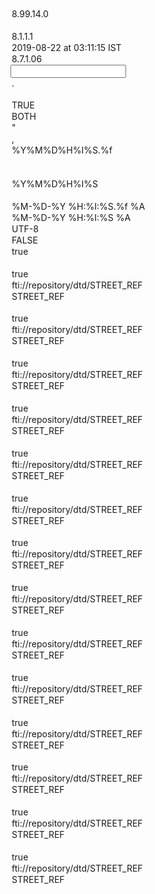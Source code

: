 <?xml version="1.0" encoding="UTF-8"?>

<MappingDef type="MSF" version="1.0">
  <Options>
    <Option key="MappingComment"/>
    <Option key="MappingVersion">8.99.14.0</Option>
    <Option key="MappingAuthor"/>
    <Option key="MessageTranslatorVersion">8.1.1.1</Option>
    <Option key="LastChangedTms">2019-08-22 at 03:11:15 IST</Option>
    <Option key="MappingDesignerVersion">8.7.1.06</Option>
  </Options>
  <Input vendorType="VARIABLE">
    <Options>
      <Option key="DecimalSeparator">.</Option>
      <Option key="DDLName"/>
      <Option key="IsSingleCharDataDelimiter">TRUE</Option>
      <Option key="TrimFields">BOTH</Option>
      <Option key="NullIdentifiers">"</Option>
      <Option key="InputDataDelimiter">,</Option>
      <Option key="TimeStampFormat">%Y%M%D%H%I%S.%f</Option>
      <Option key="QuotationMark"/>
      <Option key="MessageType"/>
      <Option key="DateTimeFormat">%Y%M%D%H%I%S</Option>
      <Option key="EscapeChar"/>
    </Options>
    <Layout>
      <Override/>
      <field decimals="0" desc="" excludedNullIdentifiers="" ident="Date" length="255" mandatory="false" mapable="true" match="false" multiple="false" name="Date" pattern="" pos="0" readonly="false" type="String"/>
      <field decimals="0" desc="" excludedNullIdentifiers="" ident="Ticker" length="255" mandatory="false" mapable="true" match="false" multiple="false" name="Ticker" pattern="" pos="0" readonly="false" type="String"/>
      <field decimals="0" desc="" excludedNullIdentifiers="" ident="ShortName" length="255" mandatory="false" mapable="true" match="false" multiple="false" name="ShortName" pattern="" pos="0" readonly="false" type="String"/>
      <field decimals="0" desc="" excludedNullIdentifiers="" ident="RedCode" length="255" mandatory="false" mapable="true" match="false" multiple="false" name="RedCode" pattern="" pos="0" readonly="false" type="String"/>
      <field decimals="0" desc="" excludedNullIdentifiers="" ident="Tier" length="255" mandatory="false" mapable="true" match="false" multiple="false" name="Tier" pattern="" pos="0" readonly="false" type="String"/>
      <field decimals="0" desc="" excludedNullIdentifiers="" ident="Ccy" length="255" mandatory="false" mapable="true" match="false" multiple="false" name="Ccy" pattern="" pos="0" readonly="false" type="String"/>
      <field decimals="0" desc="" excludedNullIdentifiers="" ident="DocClause" length="255" mandatory="false" mapable="true" match="false" multiple="false" name="DocClause" pattern="" pos="0" readonly="false" type="String"/>
      <field decimals="0" desc="" excludedNullIdentifiers="" ident="Contributor" length="255" mandatory="false" mapable="true" match="false" multiple="false" name="Contributor" pattern="" pos="0" readonly="false" type="String"/>
      <field decimals="0" desc="" excludedNullIdentifiers="" ident="Spread6m" length="255" mandatory="false" mapable="true" match="false" multiple="false" name="Spread6m" pattern="" pos="0" readonly="false" type="String"/>
      <field decimals="0" desc="" excludedNullIdentifiers="" ident="Spread1y" length="255" mandatory="false" mapable="true" match="false" multiple="false" name="Spread1y" pattern="" pos="0" readonly="false" type="String"/>
      <field decimals="0" desc="" excludedNullIdentifiers="" ident="Spread2y" length="255" mandatory="false" mapable="true" match="false" multiple="false" name="Spread2y" pattern="" pos="0" readonly="false" type="String"/>
      <field decimals="0" desc="" excludedNullIdentifiers="" ident="Spread3y" length="255" mandatory="false" mapable="true" match="false" multiple="false" name="Spread3y" pattern="" pos="0" readonly="false" type="String"/>
      <field decimals="0" desc="" excludedNullIdentifiers="" ident="Spread4y" length="255" mandatory="false" mapable="true" match="false" multiple="false" name="Spread4y" pattern="" pos="0" readonly="false" type="String"/>
      <field decimals="0" desc="" excludedNullIdentifiers="" ident="Spread5y" length="255" mandatory="false" mapable="true" match="false" multiple="false" name="Spread5y" pattern="" pos="0" readonly="false" type="String"/>
      <field decimals="0" desc="" excludedNullIdentifiers="" ident="Spread7y" length="255" mandatory="false" mapable="true" match="false" multiple="false" name="Spread7y" pattern="" pos="0" readonly="false" type="String"/>
      <field decimals="0" desc="" excludedNullIdentifiers="" ident="Spread10y" length="255" mandatory="false" mapable="true" match="false" multiple="false" name="Spread10y" pattern="" pos="0" readonly="false" type="String"/>
      <field decimals="0" desc="" excludedNullIdentifiers="" ident="Spread15y" length="255" mandatory="false" mapable="true" match="false" multiple="false" name="Spread15y" pattern="" pos="0" readonly="false" type="String"/>
      <field decimals="0" desc="" excludedNullIdentifiers="" ident="Spread20y" length="255" mandatory="false" mapable="true" match="false" multiple="false" name="Spread20y" pattern="" pos="0" readonly="false" type="String"/>
      <field decimals="0" desc="" excludedNullIdentifiers="" ident="Spread30y" length="255" mandatory="false" mapable="true" match="false" multiple="false" name="Spread30y" pattern="" pos="0" readonly="false" type="String"/>
      <field decimals="0" desc="" excludedNullIdentifiers="" ident="Recovery" length="255" mandatory="false" mapable="true" match="false" multiple="false" name="Recovery" pattern="" pos="0" readonly="false" type="String"/>
      <field decimals="0" desc="" excludedNullIdentifiers="" ident="Rating6m" length="255" mandatory="false" mapable="true" match="false" multiple="false" name="Rating6m" pattern="" pos="0" readonly="false" type="String"/>
      <field decimals="0" desc="" excludedNullIdentifiers="" ident="Rating1y" length="255" mandatory="false" mapable="true" match="false" multiple="false" name="Rating1y" pattern="" pos="0" readonly="false" type="String"/>
      <field decimals="0" desc="" excludedNullIdentifiers="" ident="Rating2y" length="255" mandatory="false" mapable="true" match="false" multiple="false" name="Rating2y" pattern="" pos="0" readonly="false" type="String"/>
      <field decimals="0" desc="" excludedNullIdentifiers="" ident="Rating3y" length="255" mandatory="false" mapable="true" match="false" multiple="false" name="Rating3y" pattern="" pos="0" readonly="false" type="String"/>
      <field decimals="0" desc="" excludedNullIdentifiers="" ident="Rating4y" length="255" mandatory="false" mapable="true" match="false" multiple="false" name="Rating4y" pattern="" pos="0" readonly="false" type="String"/>
      <field decimals="0" desc="" excludedNullIdentifiers="" ident="Rating5y" length="255" mandatory="false" mapable="true" match="false" multiple="false" name="Rating5y" pattern="" pos="0" readonly="false" type="String"/>
      <field decimals="0" desc="" excludedNullIdentifiers="" ident="Rating7y" length="255" mandatory="false" mapable="true" match="false" multiple="false" name="Rating7y" pattern="" pos="0" readonly="false" type="String"/>
      <field decimals="0" desc="" excludedNullIdentifiers="" ident="Rating10y" length="255" mandatory="false" mapable="true" match="false" multiple="false" name="Rating10y" pattern="" pos="0" readonly="false" type="String"/>
      <field decimals="0" desc="" excludedNullIdentifiers="" ident="Rating15y" length="255" mandatory="false" mapable="true" match="false" multiple="false" name="Rating15y" pattern="" pos="0" readonly="false" type="String"/>
      <field decimals="0" desc="" excludedNullIdentifiers="" ident="Rating20y" length="255" mandatory="false" mapable="true" match="false" multiple="false" name="Rating20y" pattern="" pos="0" readonly="false" type="String"/>
      <field decimals="0" desc="" excludedNullIdentifiers="" ident="Rating30y" length="255" mandatory="false" mapable="true" match="false" multiple="false" name="Rating30y" pattern="" pos="0" readonly="false" type="String"/>
      <field decimals="0" desc="" excludedNullIdentifiers="" ident="CompositeCurveRating" length="255" mandatory="false" mapable="true" match="false" multiple="false" name="CompositeCurveRating" pattern="" pos="0" readonly="false" type="String"/>
      <field decimals="0" desc="" excludedNullIdentifiers="" ident="CompositeDepth5y" length="255" mandatory="false" mapable="true" match="false" multiple="false" name="CompositeDepth5y" pattern="" pos="0" readonly="false" type="String"/>
      <field decimals="0" desc="" excludedNullIdentifiers="" ident="Sector" length="255" mandatory="false" mapable="true" match="false" multiple="false" name="Sector" pattern="" pos="0" readonly="false" type="String"/>
      <field decimals="0" desc="" excludedNullIdentifiers="" ident="Region" length="255" mandatory="false" mapable="true" match="false" multiple="false" name="Region" pattern="" pos="0" readonly="false" type="String"/>
      <field decimals="0" desc="" excludedNullIdentifiers="" ident="Country" length="255" mandatory="false" mapable="true" match="false" multiple="false" name="Country" pattern="" pos="0" readonly="false" type="String"/>
      <field decimals="0" desc="" excludedNullIdentifiers="" ident="AvRating" length="255" mandatory="false" mapable="true" match="false" multiple="false" name="AvRating" pattern="" pos="0" readonly="false" type="String"/>
      <field decimals="0" desc="" excludedNullIdentifiers="" ident="ImpliedRating" length="255" mandatory="false" mapable="true" match="false" multiple="false" name="ImpliedRating" pattern="" pos="0" readonly="false" type="String"/>
      <field decimals="0" desc="" excludedNullIdentifiers="" ident="CompositeLevel6m" length="255" mandatory="false" mapable="true" match="false" multiple="false" name="CompositeLevel6m" pattern="" pos="0" readonly="false" type="String"/>
      <field decimals="0" desc="" excludedNullIdentifiers="" ident="CompositeLevel1y" length="255" mandatory="false" mapable="true" match="false" multiple="false" name="CompositeLevel1y" pattern="" pos="0" readonly="false" type="String"/>
      <field decimals="0" desc="" excludedNullIdentifiers="" ident="CompositeLevel2y" length="255" mandatory="false" mapable="true" match="false" multiple="false" name="CompositeLevel2y" pattern="" pos="0" readonly="false" type="String"/>
      <field decimals="0" desc="" excludedNullIdentifiers="" ident="CompositeLevel3y" length="255" mandatory="false" mapable="true" match="false" multiple="false" name="CompositeLevel3y" pattern="" pos="0" readonly="false" type="String"/>
      <field decimals="0" desc="" excludedNullIdentifiers="" ident="CompositeLevel4y" length="255" mandatory="false" mapable="true" match="false" multiple="false" name="CompositeLevel4y" pattern="" pos="0" readonly="false" type="String"/>
      <field decimals="0" desc="" excludedNullIdentifiers="" ident="CompositeLevel5y" length="255" mandatory="false" mapable="true" match="false" multiple="false" name="CompositeLevel5y" pattern="" pos="0" readonly="false" type="String"/>
      <field decimals="0" desc="" excludedNullIdentifiers="" ident="CompositeLevel7y" length="255" mandatory="false" mapable="true" match="false" multiple="false" name="CompositeLevel7y" pattern="" pos="0" readonly="false" type="String"/>
      <field decimals="0" desc="" excludedNullIdentifiers="" ident="CompositeLevel10y" length="255" mandatory="false" mapable="true" match="false" multiple="false" name="CompositeLevel10y" pattern="" pos="0" readonly="false" type="String"/>
      <field decimals="0" desc="" excludedNullIdentifiers="" ident="CompositeLevel15y" length="255" mandatory="false" mapable="true" match="false" multiple="false" name="CompositeLevel15y" pattern="" pos="0" readonly="false" type="String"/>
      <field decimals="0" desc="" excludedNullIdentifiers="" ident="CompositeLevel20y" length="255" mandatory="false" mapable="true" match="false" multiple="false" name="CompositeLevel20y" pattern="" pos="0" readonly="false" type="String"/>
      <field decimals="0" desc="" excludedNullIdentifiers="" ident="CompositeLevel30y" length="255" mandatory="false" mapable="true" match="false" multiple="false" name="CompositeLevel30y" pattern="" pos="0" readonly="false" type="String"/>
      <field decimals="0" desc="" excludedNullIdentifiers="" ident="CompositeLevelRecovery" length="255" mandatory="false" mapable="true" match="false" multiple="false" name="CompositeLevelRecovery" pattern="" pos="0" readonly="false" type="String"/>
    </Layout>
  </Input>
  <Output>
    <Options>
      <Option key="TimeStampOutputFormat">%M-%D-%Y %H:%I:%S.%f %A</Option>
      <Option key="DateTimeOutputFormat">%M-%D-%Y %H:%I:%S %A</Option>
      <Option key="OutputEncoding">UTF-8</Option>
      <Option key="DefaultEmptyNumericsToZero">FALSE</Option>
      <Option key="AddTZIndicators">true</Option>
    </Options>
    <MappingFragments/>
    <OutputDef>
      <Node disabled="1" displayName="RTVL" messageformat="GSREF" name="STREET_REF" type="message">
        <Options>
          <Option key="OutputEncoding"/>
          <Option key="AddTZIndicators">true</Option>
          <Option key="SystemId">fti://repository/dtd/STREET_REF</Option>
          <Option key="DocType">STREET_REF</Option>
        </Options>
        <condition><![CDATA[if (OneHasValue(AvRating, ImpliedRating))
	return "RTVL";
else
	return "";]]></condition>
        <Node name="USERID" type="attribute">
          <expr><![CDATA[return "GUEST";]]></expr>
        </Node>
        <Node name="TRACE" type="attribute">
          <expr><![CDATA[return "false";]]></expr>
        </Node>
        <Node name="EVENT" type="attribute"/>
        <Node name="HEADER" type="element">
          <Node name="ASOFDATE" type="element">
            <Node name="VALUE" type="attribute"/>
          </Node>
          <Node name="ATTRLOCK" type="element">
            <Node name="VALUE" type="attribute"/>
          </Node>
          <Node name="CALID" type="element">
            <Node name="VALUE" type="attribute"/>
            <Node name="INSERT_ONLY" type="attribute"/>
            <Node name="TRANSLATE" type="attribute"/>
            <Node name="STRIP_FAILED_DOMAIN" type="attribute"/>
            <Node name="DEFAULT" type="attribute"/>
            <Node name="ERR_LVL" type="attribute"/>
          </Node>
          <Node name="CNTRYCDE" type="element">
            <Node name="VALUE" type="attribute"/>
            <Node name="INSERT_ONLY" type="attribute"/>
            <Node name="TRANSLATE" type="attribute"/>
            <Node name="STRIP_FAILED_DOMAIN" type="attribute"/>
            <Node name="DEFAULT" type="attribute"/>
            <Node name="ERR_LVL" type="attribute"/>
          </Node>
          <Node name="CURRENTTIMESTAMP" type="element">
            <expr><![CDATA[return TimeStamp();]]></expr>
          </Node>
          <Node name="DATAID" type="element">
            <Node name="VALUE" type="attribute"/>
          </Node>
          <Node name="DATAIDCTXT" type="element">
            <Node name="VALUE" type="attribute"/>
          </Node>
          <Node name="DATASOURCE" type="element">
            <Node name="VALUE" type="attribute">
              <expr><![CDATA[return "MARKIT";]]></expr>
            </Node>
          </Node>
          <Node name="LOCALE" type="element">
            <Node name="NLS" type="element">
              <Node name="VALUE" type="attribute">
                <expr><![CDATA[return "ENU";]]></expr>
              </Node>
            </Node>
            <Node name="TIMEZONE" type="element">
              <Node name="VALUE" type="attribute">
                <expr><![CDATA[return "GMT Standard Time";]]></expr>
              </Node>
            </Node>
          </Node>
          <Node name="DONOTPOST" type="element">
            <Node name="VALUE" type="attribute"/>
          </Node>
          <Node name="EMPLOYEE" type="element">
            <Node name="VALUE" type="attribute"/>
          </Node>
          <Node name="ISSTYP" type="element">
            <Node name="VALUE" type="attribute"/>
            <Node name="INSERT_ONLY" type="attribute"/>
            <Node name="TRANSLATE" type="attribute"/>
            <Node name="STRIP_FAILED_DOMAIN" type="attribute"/>
            <Node name="DEFAULT" type="attribute"/>
            <Node name="ERR_LVL" type="attribute"/>
          </Node>
          <Node name="ISSUEACTIONREPLACE" type="element">
            <Node name="VALUE" type="attribute"/>
          </Node>
          <Node name="ISSUELOCK" type="element">
            <Node name="VALUE" type="attribute"/>
          </Node>
          <Node name="LOCALE" type="element">
            <Node name="NLS" type="element">
              <Node name="VALUE" type="attribute"/>
            </Node>
            <Node name="TIMEZONE" type="element">
              <Node name="VALUE" type="attribute"/>
            </Node>
          </Node>
          <Node name="MAIN_ENTITY_ID" type="element">
            <Node name="VALUE" type="attribute">
              <expr><![CDATA[if (OneHasValue(AvRating))
	return AvRating;
else
	return ImpliedRating;]]></expr>
            </Node>
          </Node>
          <Node name="MAIN_ENTITY_ID_CTXT_TYP" type="element">
            <Node name="VALUE" type="attribute"/>
          </Node>
          <Node name="MAIN_ENTITY_TYP" type="element">
            <Node name="VALUE" type="attribute"/>
          </Node>
          <Node name="MAIN_ENTITY_NME" type="element">
            <Node name="VALUE" type="attribute">
              <expr><![CDATA[return "RTVL";]]></expr>
            </Node>
          </Node>
          <Node name="MAIN_ENTITY_TBL_TYP" type="element">
            <Node name="VALUE" type="attribute">
              <expr><![CDATA[return "RTVL";]]></expr>
            </Node>
          </Node>
          <Node name="MERGEMESSAGE" type="element">
            <Node name="VALUE" type="attribute"/>
          </Node>
          <Node name="MSGCLASSIFICATION" type="element">
            <Node name="VALUE" type="attribute">
              <expr><![CDATA[return "MARKITCDS";]]></expr>
            </Node>
          </Node>
          <Node name="MSGSET" type="element">
            <Node name="VALUE" type="attribute"/>
          </Node>
          <Node name="MSGTYP" type="element">
            <Node name="VALUE" type="attribute"/>
            <Node name="INSERT_ONLY" type="attribute"/>
            <Node name="TRANSLATE" type="attribute"/>
            <Node name="STRIP_FAILED_DOMAIN" type="attribute"/>
            <Node name="DEFAULT" type="attribute"/>
            <Node name="ERR_LVL" type="attribute"/>
          </Node>
          <Node name="ORGID" type="element">
            <Node name="VALUE" type="attribute"/>
            <Node name="INSERT_ONLY" type="attribute"/>
            <Node name="TRANSLATE" type="attribute"/>
            <Node name="STRIP_FAILED_DOMAIN" type="attribute"/>
            <Node name="DEFAULT" type="attribute"/>
            <Node name="ERR_LVL" type="attribute"/>
          </Node>
          <Node name="PUBLISH" type="element">
            <Node name="VALUE" type="attribute"/>
          </Node>
          <Node name="REALMSG" type="element">
            <Node name="VALUE" type="attribute"/>
          </Node>
          <Node name="REFDATA" type="element"/>
          <Node name="REFERRINGPAGE" type="element"/>
          <Node name="ROLLBACKONSEGMENTERROR" type="element">
            <Node name="VALUE" type="attribute"/>
          </Node>
          <Node name="SECURITYLABEL" type="element">
            <Node name="VALUE" type="attribute"/>
          </Node>
          <Node name="TRANSLATE" type="element">
            <Node name="VALUE" type="attribute"/>
          </Node>
          <Node name="TRILLIUM" type="element">
            <Node name="FORCENEWENTITY" type="element">
              <Node name="VALUE" type="attribute"/>
            </Node>
            <Node name="TRILLIUMTABLEID" type="element">
              <Node name="VALUE" type="attribute"/>
            </Node>
            <Node name="TRILLIUMTABLETYPE" type="element">
              <Node name="VALUE" type="attribute"/>
            </Node>
          </Node>
          <Node name="USERID" type="element">
            <Node name="VALUE" type="attribute">
              <expr><![CDATA[return "MARKITCDS";]]></expr>
            </Node>
          </Node>
          <Node name="VENDORRECORDID" type="element">
            <Node name="VALUE" type="attribute"/>
          </Node>
          <Node name="VENDORTYPE" type="element">
            <Node name="VALUE" type="attribute"/>
          </Node>
          <Node name="VTTRMSGSET" type="element">
            <Node name="VALUE" type="attribute"/>
          </Node>
        </Node>
        <Node displayName="AvRating" name="RTNGRatingValue" type="segment">
          <condition><![CDATA[if (OneHasValue(AvRating))
	return "RTVL";
else
	return "";]]></condition>
          <Node name="ACTION" type="attribute">
            <expr><![CDATA[return "UNKNOWN";]]></expr>
          </Node>
          <Node name="TYPE" type="attribute">
            <expr><![CDATA[return "RTNGRatingValue";]]></expr>
          </Node>
          <Node name="COPY_FROM" type="attribute"/>
          <Node name="COPY_TO" type="attribute"/>
          <Node name="DUP_CHECK" type="attribute"/>
          <Node name="ENDDATEIND" type="attribute"/>
          <Node name="ERRLVL_UNIQ_CHK" type="attribute"/>
          <Node name="ERROR" type="attribute"/>
          <Node name="LOOKUP" type="attribute"/>
          <Node name="MATCH" type="attribute">
            <expr><![CDATA[return "RTVL_MATCH_1";]]></expr>
          </Node>
          <Node name="NESTED_ERR_LVL" type="attribute"/>
          <Node name="NESTED_ERR_TXT" type="attribute"/>
          <Node name="ONLY" type="attribute"/>
          <Node name="PARENT_LINK" type="attribute"/>
          <Node name="PUBLISH" type="attribute"/>
          <Node name="SEGPROCESSEDIND" type="attribute"/>
          <Node name="START_TMS_MATCH" type="attribute"/>
          <Node name="TRANSLATE" type="attribute"/>
          <Node name="TSATTRIBUTE" type="attribute"/>
          <Node name="TSOPTION" type="attribute"/>
          <Node name="TSOVERLAPOVERRIDE" type="attribute"/>
          <Node name="TSTOLERANCE" type="attribute"/>
          <Node name="RatingSetDefinition" type="segment">
            <Node name="ACTION" type="attribute">
              <expr><![CDATA[return "REFERENCE";]]></expr>
            </Node>
            <Node name="TYPE" type="attribute">
              <expr><![CDATA[return "RatingSetDefinition";]]></expr>
            </Node>
            <Node name="COPY_FROM" type="attribute">
              <expr><![CDATA[return "RTNG_SET_OID";]]></expr>
            </Node>
            <Node name="COPY_TO" type="attribute">
              <expr><![CDATA[return "RTNG_SET_OID";]]></expr>
            </Node>
            <Node name="NESTED_ERR_LVL" type="attribute">
              <expr><![CDATA[return "ERROR";]]></expr>
            </Node>
            <Node name="NESTED_ERR_TXT" type="attribute">
              <expr><![CDATA[return Strcat("12|CONCTNS|NESTED|RTNGSETMENM|MRTSPMDY|RTNGVAL|", Strcat(AvRating, "|DATASRCID|MARKIT"));]]></expr>
            </Node>
            <Node name="DATASRCID" type="element">
              <Node name="VALUE" type="attribute"/>
            </Node>
            <Node name="DATASTATTYP" type="element">
              <Node name="VALUE" type="attribute"/>
            </Node>
            <Node name="ENDTMS" type="element">
              <Node name="VALUE" type="attribute"/>
            </Node>
            <Node name="INSTMNEM" type="element">
              <Node name="VALUE" type="attribute"/>
            </Node>
            <Node name="LASTCHGTMS" type="element">
              <Node name="VALUE" type="attribute"/>
            </Node>
            <Node name="LASTCHGUSRID" type="element">
              <Node name="VALUE" type="attribute"/>
            </Node>
            <Node name="RTNGSETCURRCDE" type="element">
              <Node name="VALUE" type="attribute"/>
            </Node>
            <Node name="RTNGSETDESC" type="element">
              <Node name="VALUE" type="attribute"/>
            </Node>
            <Node name="RTNGSETMNEM" type="element">
              <Node name="VALUE" type="attribute">
                <expr><![CDATA[return "MRTSPMDY";]]></expr>
              </Node>
            </Node>
            <Node name="RTNGSETNME" type="element">
              <Node name="VALUE" type="attribute"/>
            </Node>
            <Node name="RTNGSETOID" type="element">
              <Node name="VALUE" type="attribute"/>
            </Node>
            <Node name="RTNGSETTBLTYP" type="element">
              <Node name="VALUE" type="attribute"/>
            </Node>
            <Node name="RTNGSETTYP" type="element">
              <Node name="VALUE" type="attribute"/>
            </Node>
            <Node name="RTNGTENORMNEM" type="element">
              <Node name="VALUE" type="attribute"/>
            </Node>
            <Node name="STARTTMS" type="element">
              <Node name="VALUE" type="attribute"/>
            </Node>
          </Node>
          <Node name="DATASRCID" type="element">
            <Node name="VALUE" type="attribute">
              <expr><![CDATA[return "MARKIT";]]></expr>
            </Node>
          </Node>
          <Node name="DATASTATTYP" type="element">
            <Node name="VALUE" type="attribute">
              <expr><![CDATA[return "ACTIVE";]]></expr>
            </Node>
          </Node>
          <Node name="ENDTMS" type="element">
            <Node name="VALUE" type="attribute"/>
          </Node>
          <Node name="LASTCHGTMS" type="element">
            <Node name="VALUE" type="attribute"/>
          </Node>
          <Node name="LASTCHGUSRID" type="element">
            <Node name="VALUE" type="attribute"/>
          </Node>
          <Node name="RANKNUM" type="element">
            <Node name="VALUE" type="attribute">
              <expr><![CDATA[return "1";]]></expr>
            </Node>
          </Node>
          <Node name="RTNGCDE" type="element">
            <Node name="VALUE" type="attribute">
              <expr><![CDATA[return AvRating;]]></expr>
            </Node>
          </Node>
          <Node name="RTNGCDENUM" type="element">
            <Node name="VALUE" type="attribute"/>
          </Node>
          <Node name="RTNGDESC" type="element">
            <Node name="VALUE" type="attribute">
              <expr><![CDATA[return AvRating;]]></expr>
            </Node>
          </Node>
          <Node name="RTNGID" type="element">
            <Node name="VALUE" type="attribute"/>
          </Node>
          <Node name="RTNGNME" type="element">
            <Node name="VALUE" type="attribute">
              <expr><![CDATA[return AvRating;]]></expr>
            </Node>
          </Node>
          <Node name="RTNGSETOID" type="element">
            <Node name="VALUE" type="attribute"/>
          </Node>
          <Node name="RTNGVALUEOID" type="element">
            <Node name="VALUE" type="attribute"/>
          </Node>
          <Node name="STARTTMS" type="element">
            <Node name="VALUE" type="attribute">
              <expr><![CDATA[return Transform2FTIDate(SubString(TimeStamp(), 1, 10), "MM-DD-YYYY");]]></expr>
            </Node>
            <Node name="INSERT_ONLY" type="attribute">
              <expr><![CDATA[return "Y";]]></expr>
            </Node>
            <Node name="TRANSLATE" type="attribute"/>
            <Node name="STRIP_FAILED_DOMAIN" type="attribute"/>
            <Node name="DEFAULT" type="attribute"/>
            <Node name="ERR_LVL" type="attribute"/>
          </Node>
        </Node>
        <Node displayName="ImpliedRating" name="RTNGRatingValue" type="segment">
          <condition><![CDATA[if (OneHasValue(ImpliedRating))
	return "RTVL";
else
	return "";]]></condition>
          <Node name="ACTION" type="attribute">
            <expr><![CDATA[return "UNKNOWN";]]></expr>
          </Node>
          <Node name="TYPE" type="attribute">
            <expr><![CDATA[return "RTNGRatingValue";]]></expr>
          </Node>
          <Node name="COPY_FROM" type="attribute"/>
          <Node name="COPY_TO" type="attribute"/>
          <Node name="DUP_CHECK" type="attribute"/>
          <Node name="ENDDATEIND" type="attribute"/>
          <Node name="ERRLVL_UNIQ_CHK" type="attribute"/>
          <Node name="ERROR" type="attribute"/>
          <Node name="LOOKUP" type="attribute"/>
          <Node name="MATCH" type="attribute">
            <expr><![CDATA[return "RTVL_MATCH_1";]]></expr>
          </Node>
          <Node name="NESTED_ERR_LVL" type="attribute"/>
          <Node name="NESTED_ERR_TXT" type="attribute"/>
          <Node name="ONLY" type="attribute"/>
          <Node name="PARENT_LINK" type="attribute"/>
          <Node name="PUBLISH" type="attribute"/>
          <Node name="SEGPROCESSEDIND" type="attribute"/>
          <Node name="START_TMS_MATCH" type="attribute"/>
          <Node name="TRANSLATE" type="attribute"/>
          <Node name="TSATTRIBUTE" type="attribute"/>
          <Node name="TSOPTION" type="attribute"/>
          <Node name="TSOVERLAPOVERRIDE" type="attribute"/>
          <Node name="TSTOLERANCE" type="attribute"/>
          <Node name="RatingSetDefinition" type="segment">
            <Node name="ACTION" type="attribute">
              <expr><![CDATA[return "REFERENCE";]]></expr>
            </Node>
            <Node name="TYPE" type="attribute">
              <expr><![CDATA[return "RatingSetDefinition";]]></expr>
            </Node>
            <Node name="COPY_FROM" type="attribute">
              <expr><![CDATA[return "RTNG_SET_OID";]]></expr>
            </Node>
            <Node name="COPY_TO" type="attribute">
              <expr><![CDATA[return "RTNG_SET_OID";]]></expr>
            </Node>
            <Node name="NESTED_ERR_LVL" type="attribute">
              <expr><![CDATA[return "ERROR";]]></expr>
            </Node>
            <Node name="NESTED_ERR_TXT" type="attribute">
              <expr><![CDATA[return Strcat("12|CONCTNS|NESTED|RTNGSETMENM|MRTIMPLD|RTNGVAL|", Strcat(ImpliedRating, "|DATASRCID|MARKIT"));]]></expr>
            </Node>
            <Node name="DATASRCID" type="element">
              <Node name="VALUE" type="attribute"/>
            </Node>
            <Node name="DATASTATTYP" type="element">
              <Node name="VALUE" type="attribute"/>
            </Node>
            <Node name="ENDTMS" type="element">
              <Node name="VALUE" type="attribute"/>
            </Node>
            <Node name="INSTMNEM" type="element">
              <Node name="VALUE" type="attribute"/>
            </Node>
            <Node name="LASTCHGTMS" type="element">
              <Node name="VALUE" type="attribute"/>
            </Node>
            <Node name="LASTCHGUSRID" type="element">
              <Node name="VALUE" type="attribute"/>
            </Node>
            <Node name="RTNGSETCURRCDE" type="element">
              <Node name="VALUE" type="attribute"/>
            </Node>
            <Node name="RTNGSETDESC" type="element">
              <Node name="VALUE" type="attribute"/>
            </Node>
            <Node name="RTNGSETMNEM" type="element">
              <Node name="VALUE" type="attribute">
                <expr><![CDATA[return "MRTIMPLD";]]></expr>
              </Node>
            </Node>
            <Node name="RTNGSETNME" type="element">
              <Node name="VALUE" type="attribute"/>
            </Node>
            <Node name="RTNGSETOID" type="element">
              <Node name="VALUE" type="attribute"/>
            </Node>
            <Node name="RTNGSETTBLTYP" type="element">
              <Node name="VALUE" type="attribute"/>
            </Node>
            <Node name="RTNGSETTYP" type="element">
              <Node name="VALUE" type="attribute"/>
            </Node>
            <Node name="RTNGTENORMNEM" type="element">
              <Node name="VALUE" type="attribute"/>
            </Node>
            <Node name="STARTTMS" type="element">
              <Node name="VALUE" type="attribute"/>
            </Node>
          </Node>
          <Node name="DATASRCID" type="element">
            <Node name="VALUE" type="attribute">
              <expr><![CDATA[return "MARKIT";]]></expr>
            </Node>
          </Node>
          <Node name="DATASTATTYP" type="element">
            <Node name="VALUE" type="attribute">
              <expr><![CDATA[return "ACTIVE";]]></expr>
            </Node>
          </Node>
          <Node name="ENDTMS" type="element">
            <Node name="VALUE" type="attribute"/>
          </Node>
          <Node name="LASTCHGTMS" type="element">
            <Node name="VALUE" type="attribute"/>
          </Node>
          <Node name="LASTCHGUSRID" type="element">
            <Node name="VALUE" type="attribute"/>
          </Node>
          <Node name="RANKNUM" type="element">
            <Node name="VALUE" type="attribute">
              <expr><![CDATA[return "1";]]></expr>
            </Node>
          </Node>
          <Node name="RTNGCDE" type="element">
            <Node name="VALUE" type="attribute">
              <expr><![CDATA[return ImpliedRating;]]></expr>
            </Node>
          </Node>
          <Node name="RTNGCDENUM" type="element">
            <Node name="VALUE" type="attribute"/>
          </Node>
          <Node name="RTNGDESC" type="element">
            <Node name="VALUE" type="attribute">
              <expr><![CDATA[return ImpliedRating;]]></expr>
            </Node>
          </Node>
          <Node name="RTNGID" type="element">
            <Node name="VALUE" type="attribute"/>
          </Node>
          <Node name="RTNGNME" type="element">
            <Node name="VALUE" type="attribute">
              <expr><![CDATA[return ImpliedRating;]]></expr>
            </Node>
          </Node>
          <Node name="RTNGSETOID" type="element">
            <Node name="VALUE" type="attribute"/>
          </Node>
          <Node name="RTNGVALUEOID" type="element">
            <Node name="VALUE" type="attribute"/>
          </Node>
          <Node name="STARTTMS" type="element">
            <Node name="VALUE" type="attribute">
              <expr><![CDATA[return Transform2FTIDate(SubString(TimeStamp(), 1, 10), "MM-DD-YYYY");]]></expr>
            </Node>
            <Node name="INSERT_ONLY" type="attribute">
              <expr><![CDATA[return "Y";]]></expr>
            </Node>
            <Node name="TRANSLATE" type="attribute"/>
            <Node name="STRIP_FAILED_DOMAIN" type="attribute"/>
            <Node name="DEFAULT" type="attribute"/>
            <Node name="ERR_LVL" type="attribute"/>
          </Node>
        </Node>
      </Node>
      <Block displayName="Stored Section">
        <Execute displayName="IDENTIFIERSTICKER">
          <expr><![CDATA[return StoreString("IDENTIFIERSTICKER",If(OneHasValue(Ticker), UpperCase(Strcat(Ccy, Strcat("_", Strcat(Tier, Strcat("_", Strcat(DocClause, Strcat("_", Strcat(Ticker, "_")))))))), ""));]]></expr>
        </Execute>
        <Execute disabled="1" displayName="IDENTIFIERSREDCODE">
          <expr><![CDATA[return StoreString("IDENTIFIERSREDCODE",If(OneHasValue(RedCode), UpperCase(Strcat(Ccy, Strcat("_", Strcat(Tier, Strcat("_", Strcat(DocClause, Strcat("_", Strcat(RedCode, "_")))))))), ""));]]></expr>
        </Execute>
        <Execute disabled="1" displayName="DOCName">
          <expr><![CDATA[return StoreString("DOC", StrLeftCut(DocClause, 2));]]></expr>
        </Execute>
        <Execute displayName="GPRC_IND">
          <expr><![CDATA[return StoreString("GPRC_IND", GetRuntimeParameter("GPRC_IND"));]]></expr>
        </Execute>
      </Block>
      <Node disabled="1" displayName="INCL" messageformat="GSREF" name="STREET_REF" type="message">
        <Options>
          <Option key="OutputEncoding"/>
          <Option key="AddTZIndicators">true</Option>
          <Option key="SystemId">fti://repository/dtd/STREET_REF</Option>
          <Option key="DocType">STREET_REF</Option>
        </Options>
        <condition><![CDATA[if (OneHasValue(Sector))
	return "INCL";
else
	return "";]]></condition>
        <Node name="USERID" type="attribute">
          <expr><![CDATA[return "GUEST";]]></expr>
        </Node>
        <Node name="TRACE" type="attribute">
          <expr><![CDATA[return "false";]]></expr>
        </Node>
        <Node name="EVENT" type="attribute"/>
        <Node name="HEADER" type="element">
          <Node name="ASOFDATE" type="element">
            <Node name="VALUE" type="attribute"/>
          </Node>
          <Node name="ATTRLOCK" type="element">
            <Node name="VALUE" type="attribute"/>
          </Node>
          <Node name="CALID" type="element">
            <Node name="VALUE" type="attribute"/>
            <Node name="INSERT_ONLY" type="attribute"/>
            <Node name="TRANSLATE" type="attribute"/>
            <Node name="STRIP_FAILED_DOMAIN" type="attribute"/>
            <Node name="DEFAULT" type="attribute"/>
            <Node name="ERR_LVL" type="attribute"/>
          </Node>
          <Node name="CNTRYCDE" type="element">
            <Node name="VALUE" type="attribute"/>
            <Node name="INSERT_ONLY" type="attribute"/>
            <Node name="TRANSLATE" type="attribute"/>
            <Node name="STRIP_FAILED_DOMAIN" type="attribute"/>
            <Node name="DEFAULT" type="attribute"/>
            <Node name="ERR_LVL" type="attribute"/>
          </Node>
          <Node name="CURRENTTIMESTAMP" type="element">
            <expr><![CDATA[return TimeStamp();]]></expr>
          </Node>
          <Node name="DATAID" type="element">
            <Node name="VALUE" type="attribute"/>
          </Node>
          <Node name="DATAIDCTXT" type="element">
            <Node name="VALUE" type="attribute"/>
          </Node>
          <Node name="DATASOURCE" type="element">
            <Node name="VALUE" type="attribute">
              <expr><![CDATA[return "MARKIT";]]></expr>
            </Node>
          </Node>
          <Node name="LOCALE" type="element">
            <Node name="NLS" type="element">
              <Node name="VALUE" type="attribute">
                <expr><![CDATA[return "ENU";]]></expr>
              </Node>
            </Node>
            <Node name="TIMEZONE" type="element">
              <Node name="VALUE" type="attribute">
                <expr><![CDATA[return "GMT Standard Time";]]></expr>
              </Node>
            </Node>
          </Node>
          <Node name="DONOTPOST" type="element">
            <Node name="VALUE" type="attribute"/>
          </Node>
          <Node name="EMPLOYEE" type="element">
            <Node name="VALUE" type="attribute"/>
          </Node>
          <Node name="ISSTYP" type="element">
            <Node name="VALUE" type="attribute"/>
            <Node name="INSERT_ONLY" type="attribute"/>
            <Node name="TRANSLATE" type="attribute"/>
            <Node name="STRIP_FAILED_DOMAIN" type="attribute"/>
            <Node name="DEFAULT" type="attribute"/>
            <Node name="ERR_LVL" type="attribute"/>
          </Node>
          <Node name="ISSUEACTIONREPLACE" type="element">
            <Node name="VALUE" type="attribute"/>
          </Node>
          <Node name="ISSUELOCK" type="element">
            <Node name="VALUE" type="attribute"/>
          </Node>
          <Node name="LOCALE" type="element">
            <Node name="NLS" type="element">
              <Node name="VALUE" type="attribute"/>
            </Node>
            <Node name="TIMEZONE" type="element">
              <Node name="VALUE" type="attribute"/>
            </Node>
          </Node>
          <Node name="MAIN_ENTITY_ID" type="element">
            <Node name="VALUE" type="attribute">
              <expr><![CDATA[return Sector;]]></expr>
            </Node>
          </Node>
          <Node name="MAIN_ENTITY_ID_CTXT_TYP" type="element">
            <Node name="VALUE" type="attribute">
              <expr><![CDATA[return "MARKITCLNME";]]></expr>
            </Node>
          </Node>
          <Node name="MAIN_ENTITY_TYP" type="element">
            <Node name="VALUE" type="attribute"/>
          </Node>
          <Node name="MAIN_ENTITY_NME" type="element">
            <Node name="VALUE" type="attribute">
              <expr><![CDATA[return Sector;]]></expr>
            </Node>
          </Node>
          <Node name="MAIN_ENTITY_TBL_TYP" type="element">
            <Node name="VALUE" type="attribute">
              <expr><![CDATA[return "INCL";]]></expr>
            </Node>
          </Node>
          <Node name="MERGEMESSAGE" type="element">
            <Node name="VALUE" type="attribute"/>
          </Node>
          <Node name="MSGCLASSIFICATION" type="element">
            <Node name="VALUE" type="attribute">
              <expr><![CDATA[return "MARKITCDS";]]></expr>
            </Node>
          </Node>
          <Node name="MSGSET" type="element">
            <Node name="VALUE" type="attribute"/>
          </Node>
          <Node name="MSGTYP" type="element">
            <Node name="VALUE" type="attribute"/>
            <Node name="INSERT_ONLY" type="attribute"/>
            <Node name="TRANSLATE" type="attribute"/>
            <Node name="STRIP_FAILED_DOMAIN" type="attribute"/>
            <Node name="DEFAULT" type="attribute"/>
            <Node name="ERR_LVL" type="attribute"/>
          </Node>
          <Node name="ORGID" type="element">
            <Node name="VALUE" type="attribute"/>
            <Node name="INSERT_ONLY" type="attribute"/>
            <Node name="TRANSLATE" type="attribute"/>
            <Node name="STRIP_FAILED_DOMAIN" type="attribute"/>
            <Node name="DEFAULT" type="attribute"/>
            <Node name="ERR_LVL" type="attribute"/>
          </Node>
          <Node name="PUBLISH" type="element">
            <Node name="VALUE" type="attribute"/>
          </Node>
          <Node name="REALMSG" type="element">
            <Node name="VALUE" type="attribute"/>
          </Node>
          <Node name="REFDATA" type="element"/>
          <Node name="REFERRINGPAGE" type="element"/>
          <Node name="ROLLBACKONSEGMENTERROR" type="element">
            <Node name="VALUE" type="attribute"/>
          </Node>
          <Node name="SECURITYLABEL" type="element">
            <Node name="VALUE" type="attribute"/>
          </Node>
          <Node name="TRANSLATE" type="element">
            <Node name="VALUE" type="attribute"/>
          </Node>
          <Node name="TRILLIUM" type="element">
            <Node name="FORCENEWENTITY" type="element">
              <Node name="VALUE" type="attribute"/>
            </Node>
            <Node name="TRILLIUMTABLEID" type="element">
              <Node name="VALUE" type="attribute"/>
            </Node>
            <Node name="TRILLIUMTABLETYPE" type="element">
              <Node name="VALUE" type="attribute"/>
            </Node>
          </Node>
          <Node name="USERID" type="element">
            <Node name="VALUE" type="attribute">
              <expr><![CDATA[return "MARKITCDS";]]></expr>
            </Node>
          </Node>
          <Node name="VENDORRECORDID" type="element">
            <Node name="VALUE" type="attribute"/>
          </Node>
          <Node name="VENDORTYPE" type="element">
            <Node name="VALUE" type="attribute"/>
          </Node>
          <Node name="VTTRMSGSET" type="element">
            <Node name="VALUE" type="attribute"/>
          </Node>
        </Node>
        <Node name="IndustryClassification" type="segment">
          <condition><![CDATA[if (OneHasValue(Sector))
	return "IndustryClassification";
else
	return "";]]></condition>
          <Node name="ACTION" type="attribute">
            <expr><![CDATA[return "UNKNOWN";]]></expr>
          </Node>
          <Node name="TYPE" type="attribute">
            <expr><![CDATA[return "IndustryClassification";]]></expr>
          </Node>
          <Node name="MATCH" type="attribute">
            <expr><![CDATA[return "INCL1_NAME";]]></expr>
          </Node>
          <Node name="CLDESC" type="element">
            <Node name="VALUE" type="attribute">
              <expr><![CDATA[return Sector;]]></expr>
            </Node>
            <Node name="INSERT_ONLY" type="attribute"/>
            <Node name="TRANSLATE" type="attribute"/>
            <Node name="STRIP_FAILED_DOMAIN" type="attribute"/>
            <Node name="DEFAULT" type="attribute"/>
            <Node name="ERR_LVL" type="attribute"/>
          </Node>
          <Node name="CLNME" type="element">
            <Node name="VALUE" type="attribute">
              <expr><![CDATA[return Sector;]]></expr>
            </Node>
            <Node name="INSERT_ONLY" type="attribute"/>
            <Node name="TRANSLATE" type="attribute"/>
            <Node name="STRIP_FAILED_DOMAIN" type="attribute"/>
            <Node name="DEFAULT" type="attribute"/>
            <Node name="ERR_LVL" type="attribute"/>
          </Node>
          <Node name="CLSFOID" type="element">
            <Node name="VALUE" type="attribute"/>
            <Node name="INSERT_ONLY" type="attribute"/>
            <Node name="TRANSLATE" type="attribute"/>
            <Node name="STRIP_FAILED_DOMAIN" type="attribute"/>
            <Node name="DEFAULT" type="attribute"/>
            <Node name="ERR_LVL" type="attribute"/>
          </Node>
          <Node name="CLVALUE" type="element">
            <Node name="VALUE" type="attribute">
              <expr><![CDATA[return Sector;]]></expr>
            </Node>
            <Node name="INSERT_ONLY" type="attribute"/>
            <Node name="TRANSLATE" type="attribute"/>
            <Node name="STRIP_FAILED_DOMAIN" type="attribute"/>
            <Node name="DEFAULT" type="attribute"/>
            <Node name="ERR_LVL" type="attribute"/>
          </Node>
          <Node name="DATASRCID" type="element">
            <Node name="VALUE" type="attribute">
              <expr><![CDATA[return "MARKIT";]]></expr>
            </Node>
            <Node name="INSERT_ONLY" type="attribute"/>
            <Node name="TRANSLATE" type="attribute"/>
            <Node name="STRIP_FAILED_DOMAIN" type="attribute"/>
            <Node name="DEFAULT" type="attribute"/>
            <Node name="ERR_LVL" type="attribute"/>
          </Node>
          <Node name="DATASTATTYP" type="element">
            <Node name="VALUE" type="attribute"/>
            <Node name="INSERT_ONLY" type="attribute"/>
            <Node name="TRANSLATE" type="attribute"/>
            <Node name="STRIP_FAILED_DOMAIN" type="attribute"/>
            <Node name="DEFAULT" type="attribute"/>
            <Node name="ERR_LVL" type="attribute"/>
          </Node>
          <Node name="ENDTMS" type="element">
            <Node name="VALUE" type="attribute"/>
            <Node name="INSERT_ONLY" type="attribute"/>
            <Node name="TRANSLATE" type="attribute"/>
            <Node name="STRIP_FAILED_DOMAIN" type="attribute"/>
            <Node name="DEFAULT" type="attribute"/>
            <Node name="ERR_LVL" type="attribute"/>
          </Node>
          <Node name="INDUSCLSETID" type="element">
            <Node name="VALUE" type="attribute">
              <expr><![CDATA[return "MRKTSECT";]]></expr>
            </Node>
            <Node name="INSERT_ONLY" type="attribute"/>
            <Node name="TRANSLATE" type="attribute"/>
            <Node name="STRIP_FAILED_DOMAIN" type="attribute"/>
            <Node name="DEFAULT" type="attribute"/>
            <Node name="ERR_LVL" type="attribute"/>
          </Node>
          <Node name="LASTCHGTMS" type="element">
            <Node name="VALUE" type="attribute"/>
            <Node name="INSERT_ONLY" type="attribute"/>
            <Node name="TRANSLATE" type="attribute"/>
            <Node name="STRIP_FAILED_DOMAIN" type="attribute"/>
            <Node name="DEFAULT" type="attribute"/>
            <Node name="ERR_LVL" type="attribute"/>
          </Node>
          <Node name="LASTCHGUSRID" type="element">
            <Node name="VALUE" type="attribute"/>
            <Node name="INSERT_ONLY" type="attribute"/>
            <Node name="TRANSLATE" type="attribute"/>
            <Node name="STRIP_FAILED_DOMAIN" type="attribute"/>
            <Node name="DEFAULT" type="attribute"/>
            <Node name="ERR_LVL" type="attribute"/>
          </Node>
          <Node name="LEVELNUM" type="element">
            <Node name="VALUE" type="attribute">
              <expr><![CDATA[return "1";]]></expr>
            </Node>
            <Node name="INSERT_ONLY" type="attribute"/>
            <Node name="TRANSLATE" type="attribute"/>
            <Node name="STRIP_FAILED_DOMAIN" type="attribute"/>
            <Node name="DEFAULT" type="attribute"/>
            <Node name="ERR_LVL" type="attribute"/>
          </Node>
          <Node name="PRNTCLSFOID" type="element">
            <Node name="VALUE" type="attribute"/>
            <Node name="INSERT_ONLY" type="attribute"/>
            <Node name="TRANSLATE" type="attribute"/>
            <Node name="STRIP_FAILED_DOMAIN" type="attribute"/>
            <Node name="DEFAULT" type="attribute"/>
            <Node name="ERR_LVL" type="attribute"/>
          </Node>
          <Node name="PRNTCLVALUE" type="element">
            <Node name="VALUE" type="attribute"/>
            <Node name="INSERT_ONLY" type="attribute"/>
            <Node name="TRANSLATE" type="attribute"/>
            <Node name="STRIP_FAILED_DOMAIN" type="attribute"/>
            <Node name="DEFAULT" type="attribute"/>
            <Node name="ERR_LVL" type="attribute"/>
          </Node>
          <Node name="STARTTMS" type="element">
            <Node name="VALUE" type="attribute">
              <expr><![CDATA[return Transform2FTIDate("19000101", "YYYYMMDD");]]></expr>
            </Node>
            <Node name="INSERT_ONLY" type="attribute"/>
            <Node name="TRANSLATE" type="attribute"/>
            <Node name="STRIP_FAILED_DOMAIN" type="attribute"/>
            <Node name="DEFAULT" type="attribute"/>
            <Node name="ERR_LVL" type="attribute"/>
          </Node>
        </Node>
      </Node>
      <Node disabled="1" displayName="FINS" messageformat="GSREF" name="STREET_REF" type="message">
        <Options>
          <Option key="OutputEncoding"/>
          <Option key="AddTZIndicators">true</Option>
          <Option key="SystemId">fti://repository/dtd/STREET_REF</Option>
          <Option key="DocType">STREET_REF</Option>
        </Options>
        <condition><![CDATA[if (OneHasValue(Ticker, RedCode))
	return "FINS";
else
	return "";]]></condition>
        <Node name="USERID" type="attribute">
          <expr><![CDATA[return "GUEST";]]></expr>
        </Node>
        <Node name="TRACE" type="attribute">
          <expr><![CDATA[return "false";]]></expr>
        </Node>
        <Node name="EVENT" type="attribute"/>
        <Node name="HEADER" type="element">
          <Node name="ASOFDATE" type="element">
            <Node name="VALUE" type="attribute"/>
          </Node>
          <Node name="ATTRLOCK" type="element">
            <Node name="VALUE" type="attribute"/>
          </Node>
          <Node name="CALID" type="element">
            <Node name="VALUE" type="attribute"/>
            <Node name="INSERT_ONLY" type="attribute"/>
            <Node name="TRANSLATE" type="attribute"/>
            <Node name="STRIP_FAILED_DOMAIN" type="attribute"/>
            <Node name="DEFAULT" type="attribute"/>
            <Node name="ERR_LVL" type="attribute"/>
          </Node>
          <Node name="CNTRYCDE" type="element">
            <Node name="VALUE" type="attribute"/>
            <Node name="INSERT_ONLY" type="attribute"/>
            <Node name="TRANSLATE" type="attribute"/>
            <Node name="STRIP_FAILED_DOMAIN" type="attribute"/>
            <Node name="DEFAULT" type="attribute"/>
            <Node name="ERR_LVL" type="attribute"/>
          </Node>
          <Node name="CURRENTTIMESTAMP" type="element">
            <expr><![CDATA[return TimeStamp();]]></expr>
          </Node>
          <Node name="DATAID" type="element">
            <Node name="VALUE" type="attribute"/>
          </Node>
          <Node name="DATAIDCTXT" type="element">
            <Node name="VALUE" type="attribute"/>
          </Node>
          <Node name="DATASOURCE" type="element">
            <Node name="VALUE" type="attribute">
              <expr><![CDATA[return "MARKIT";]]></expr>
            </Node>
          </Node>
          <Node name="LOCALE" type="element">
            <Node name="NLS" type="element">
              <Node name="VALUE" type="attribute">
                <expr><![CDATA[return "ENU";]]></expr>
              </Node>
            </Node>
            <Node name="TIMEZONE" type="element">
              <Node name="VALUE" type="attribute">
                <expr><![CDATA[return "GMT Standard Time";]]></expr>
              </Node>
            </Node>
          </Node>
          <Node name="DONOTPOST" type="element">
            <Node name="VALUE" type="attribute"/>
          </Node>
          <Node name="EMPLOYEE" type="element">
            <Node name="VALUE" type="attribute"/>
          </Node>
          <Node name="ISSTYP" type="element">
            <Node name="VALUE" type="attribute"/>
            <Node name="INSERT_ONLY" type="attribute"/>
            <Node name="TRANSLATE" type="attribute"/>
            <Node name="STRIP_FAILED_DOMAIN" type="attribute"/>
            <Node name="DEFAULT" type="attribute"/>
            <Node name="ERR_LVL" type="attribute"/>
          </Node>
          <Node name="ISSUEACTIONREPLACE" type="element">
            <Node name="VALUE" type="attribute"/>
          </Node>
          <Node name="ISSUELOCK" type="element">
            <Node name="VALUE" type="attribute"/>
          </Node>
          <Node name="LOCALE" type="element">
            <Node name="NLS" type="element">
              <Node name="VALUE" type="attribute"/>
            </Node>
            <Node name="TIMEZONE" type="element">
              <Node name="VALUE" type="attribute"/>
            </Node>
          </Node>
          <Node name="MAIN_ENTITY_ID" type="element">
            <Node name="VALUE" type="attribute">
              <expr><![CDATA[return RedCode;]]></expr>
            </Node>
          </Node>
          <Node name="MAIN_ENTITY_ID_CTXT_TYP" type="element">
            <Node name="VALUE" type="attribute">
              <expr><![CDATA[return "REDCDS";]]></expr>
            </Node>
          </Node>
          <Node name="MAIN_ENTITY_TYP" type="element">
            <Node name="VALUE" type="attribute"/>
          </Node>
          <Node name="MAIN_ENTITY_NME" type="element">
            <Node name="VALUE" type="attribute">
              <expr><![CDATA[return "FINS";]]></expr>
            </Node>
          </Node>
          <Node name="MAIN_ENTITY_TBL_TYP" type="element">
            <Node name="VALUE" type="attribute">
              <expr><![CDATA[return "FINS";]]></expr>
            </Node>
          </Node>
          <Node name="MERGEMESSAGE" type="element">
            <Node name="VALUE" type="attribute"/>
          </Node>
          <Node name="MSGCLASSIFICATION" type="element">
            <Node name="VALUE" type="attribute">
              <expr><![CDATA[return "MARKITCDS";]]></expr>
            </Node>
          </Node>
          <Node name="MSGSET" type="element">
            <Node name="VALUE" type="attribute"/>
          </Node>
          <Node name="MSGTYP" type="element">
            <Node name="VALUE" type="attribute"/>
            <Node name="INSERT_ONLY" type="attribute"/>
            <Node name="TRANSLATE" type="attribute"/>
            <Node name="STRIP_FAILED_DOMAIN" type="attribute"/>
            <Node name="DEFAULT" type="attribute"/>
            <Node name="ERR_LVL" type="attribute"/>
          </Node>
          <Node name="ORGID" type="element">
            <Node name="VALUE" type="attribute"/>
            <Node name="INSERT_ONLY" type="attribute"/>
            <Node name="TRANSLATE" type="attribute"/>
            <Node name="STRIP_FAILED_DOMAIN" type="attribute"/>
            <Node name="DEFAULT" type="attribute"/>
            <Node name="ERR_LVL" type="attribute"/>
          </Node>
          <Node name="PUBLISH" type="element">
            <Node name="VALUE" type="attribute"/>
          </Node>
          <Node name="REALMSG" type="element">
            <Node name="VALUE" type="attribute"/>
          </Node>
          <Node name="REFDATA" type="element"/>
          <Node name="REFERRINGPAGE" type="element"/>
          <Node name="ROLLBACKONSEGMENTERROR" type="element">
            <Node name="VALUE" type="attribute"/>
          </Node>
          <Node name="SECURITYLABEL" type="element">
            <Node name="VALUE" type="attribute"/>
          </Node>
          <Node name="TRANSLATE" type="element">
            <Node name="VALUE" type="attribute"/>
          </Node>
          <Node name="TRILLIUM" type="element">
            <Node name="FORCENEWENTITY" type="element">
              <Node name="VALUE" type="attribute"/>
            </Node>
            <Node name="TRILLIUMTABLEID" type="element">
              <Node name="VALUE" type="attribute"/>
            </Node>
            <Node name="TRILLIUMTABLETYPE" type="element">
              <Node name="VALUE" type="attribute"/>
            </Node>
          </Node>
          <Node name="USERID" type="element">
            <Node name="VALUE" type="attribute">
              <expr><![CDATA[return "MARKITCDS";]]></expr>
            </Node>
          </Node>
          <Node name="VENDORRECORDID" type="element">
            <Node name="VALUE" type="attribute"/>
          </Node>
          <Node name="VENDORTYPE" type="element">
            <Node name="VALUE" type="attribute"/>
          </Node>
          <Node name="VTTRMSGSET" type="element">
            <Node name="VALUE" type="attribute"/>
          </Node>
        </Node>
        <Node name="FinancialInstitution" type="segment">
          <condition><![CDATA[if (OneHasValue(RedCode, Ticker, ShortName))
	return "FINS";
else
	return "";]]></condition>
          <Node name="ACTION" type="attribute">
            <expr><![CDATA[return "UNKNOWN";]]></expr>
          </Node>
          <Node name="TYPE" type="attribute">
            <expr><![CDATA[return "FinancialInstitution";]]></expr>
          </Node>
          <Node name="COPY_FROM" type="attribute"/>
          <Node name="COPY_TO" type="attribute"/>
          <Node name="DUP_CHECK" type="attribute"/>
          <Node name="ENDDATEIND" type="attribute"/>
          <Node name="ERRLVL_UNIQ_CHK" type="attribute"/>
          <Node name="ERROR" type="attribute"/>
          <Node name="LOOKUP" type="attribute"/>
          <Node name="MATCH" type="attribute"/>
          <Node name="NESTED_ERR_LVL" type="attribute"/>
          <Node name="NESTED_ERR_TXT" type="attribute"/>
          <Node name="ONLY" type="attribute"/>
          <Node name="PARENT_LINK" type="attribute"/>
          <Node name="PUBLISH" type="attribute"/>
          <Node name="SEGPROCESSEDIND" type="attribute"/>
          <Node name="START_TMS_MATCH" type="attribute"/>
          <Node name="TRANSLATE" type="attribute"/>
          <Node name="TSATTRIBUTE" type="attribute"/>
          <Node name="TSOPTION" type="attribute"/>
          <Node name="TSOVERLAPOVERRIDE" type="attribute"/>
          <Node name="TSTOLERANCE" type="attribute"/>
          <Node name="FinancialInstitutionIdentifier" type="segment">
            <Node name="ACTION" type="attribute">
              <expr><![CDATA[return "REFERENCE";]]></expr>
            </Node>
            <Node name="TYPE" type="attribute">
              <expr><![CDATA[return "FinancialInstitutionIdentifier";]]></expr>
            </Node>
            <Node name="MATCH" type="attribute">
              <expr><![CDATA[return "FIID1_ID_CTXT_FINSID";]]></expr>
            </Node>
            <Node name="COPY_FROM" type="attribute">
              <expr><![CDATA[return "INST_MNEM";]]></expr>
            </Node>
            <Node name="COPY_TO" type="attribute">
              <expr><![CDATA[return "INST_MNEM";]]></expr>
            </Node>
            <Node name="DATASRCID" type="element">
              <Node name="VALUE" type="attribute"/>
            </Node>
            <Node name="DATASTATTYP" type="element">
              <Node name="VALUE" type="attribute"/>
            </Node>
            <Node name="ENDTMS" type="element">
              <Node name="VALUE" type="attribute"/>
            </Node>
            <Node name="FIIDOID" type="element">
              <Node name="VALUE" type="attribute"/>
            </Node>
            <Node name="FINSID" type="element">
              <Node name="VALUE" type="attribute">
                <expr><![CDATA[if (OneHasValue(RedCode))
	return RedCode;
else if (OneHasValue(Ticker))
	return Ticker;
else
	return "";]]></expr>
              </Node>
            </Node>
            <Node name="FINSIDCTXTTYP" type="element">
              <Node name="VALUE" type="attribute">
                <expr><![CDATA[if (OneHasValue(RedCode))
	return "REDTICKR";
else if (OneHasValue(Ticker))
	return "TICKER";
else
	return "";]]></expr>
              </Node>
            </Node>
            <Node name="GUCNT" type="element">
              <Node name="VALUE" type="attribute"/>
            </Node>
            <Node name="GUID" type="element">
              <Node name="VALUE" type="attribute"/>
            </Node>
            <Node name="GUTYP" type="element">
              <Node name="VALUE" type="attribute"/>
            </Node>
            <Node name="INSTMNEM" type="element">
              <Node name="VALUE" type="attribute"/>
            </Node>
            <Node name="INSTSYMBOLSTATTYP" type="element">
              <Node name="VALUE" type="attribute"/>
            </Node>
            <Node name="INSTUSAGETYP" type="element">
              <Node name="VALUE" type="attribute"/>
            </Node>
            <Node name="LASTCHGTMS" type="element">
              <Node name="VALUE" type="attribute"/>
            </Node>
            <Node name="LASTCHGUSRID" type="element">
              <Node name="VALUE" type="attribute"/>
            </Node>
            <Node name="MERGEUNIQOID" type="element">
              <Node name="VALUE" type="attribute"/>
            </Node>
            <Node name="STARTTMS" type="element">
              <Node name="VALUE" type="attribute">
                <expr><![CDATA[	return Transform2FTIDate(SubString(TimeStamp(), 1, 10), "MM-DD-YYYY");
]]></expr>
              </Node>
              <Node name="INSERT_ONLY" type="attribute"/>
              <Node name="TRANSLATE" type="attribute"/>
              <Node name="STRIP_FAILED_DOMAIN" type="attribute"/>
              <Node name="DEFAULT" type="attribute"/>
              <Node name="ERR_LVL" type="attribute"/>
            </Node>
          </Node>
          <Node name="ASSOCINSTMNEM" type="element">
            <Node name="VALUE" type="attribute"/>
          </Node>
          <Node name="BALSHEETCURRCDE" type="element">
            <Node name="VALUE" type="attribute"/>
          </Node>
          <Node name="BUSINESSSTARTYRTYP" type="element">
            <Node name="VALUE" type="attribute"/>
          </Node>
          <Node name="BUSINESSSTRUCTURETYP" type="element">
            <Node name="VALUE" type="attribute"/>
          </Node>
          <Node name="CMRCLREGISTDELETEDTE" type="element">
            <Node name="VALUE" type="attribute"/>
          </Node>
          <Node name="CMRCLREGISTENTRYDTE" type="element">
            <Node name="VALUE" type="attribute"/>
          </Node>
          <Node name="COMPANYMATCHID" type="element">
            <Node name="VALUE" type="attribute"/>
          </Node>
          <Node name="CROSSREFID" type="element">
            <Node name="VALUE" type="attribute"/>
          </Node>
          <Node name="DATASRCID" type="element">
            <Node name="VALUE" type="attribute">
              <expr><![CDATA[return "MARKIT";]]></expr>
            </Node>
          </Node>
          <Node name="DATASTATTYP" type="element">
            <Node name="VALUE" type="attribute">
              <expr><![CDATA[return "ACTIVE";]]></expr>
            </Node>
          </Node>
          <Node name="DELETEREASTYP" type="element">
            <Node name="VALUE" type="attribute"/>
          </Node>
          <Node name="DUNSDIASCDE" type="element">
            <Node name="VALUE" type="attribute"/>
          </Node>
          <Node name="DUNSGLBLULTIND" type="element">
            <Node name="VALUE" type="attribute"/>
          </Node>
          <Node name="DUNSHIERCDE" type="element">
            <Node name="VALUE" type="attribute"/>
          </Node>
          <Node name="ELECADDRID" type="element">
            <Node name="VALUE" type="attribute"/>
          </Node>
          <Node name="ENDTMS" type="element">
            <Node name="VALUE" type="attribute"/>
          </Node>
          <Node name="FISCALYRENDTYP" type="element">
            <Node name="VALUE" type="attribute"/>
          </Node>
          <Node name="IMPORTEXPORTAGENTTYP" type="element">
            <Node name="VALUE" type="attribute"/>
          </Node>
          <Node name="INSTDESC" type="element">
            <Node name="INSERT_ONLY" type="attribute">
              <expr><![CDATA[return "Y";]]></expr>
            </Node>
            <Node name="VALUE" type="attribute">
              <expr><![CDATA[if (OneHasValue(ShortName))
	return ShortName;
else if (OneHasValue(RedCode))
	return RedCode;
else
	return "";]]></expr>
            </Node>
          </Node>
          <Node name="INSTFOUNDINGDTE" type="element">
            <Node name="VALUE" type="attribute"/>
          </Node>
          <Node name="INSTLEGALFORMTYP" type="element">
            <Node name="VALUE" type="attribute"/>
          </Node>
          <Node name="INSTMNEM" type="element">
            <Node name="VALUE" type="attribute"/>
          </Node>
          <Node name="INSTNME" type="element">
            <Node name="INSERT_ONLY" type="attribute">
              <expr><![CDATA[return "Y";]]></expr>
            </Node>
            <Node name="VALUE" type="attribute">
              <expr><![CDATA[if (OneHasValue(ShortName))
	return StrRightCut(ShortName, 255);
else if (OneHasValue(RedCode))
	return RedCode;
else
	return "";]]></expr>
            </Node>
          </Node>
          <Node name="INSTSTATTYP" type="element">
            <Node name="VALUE" type="attribute"/>
          </Node>
          <Node name="INSTTYP" type="element">
            <Node name="VALUE" type="attribute"/>
          </Node>
          <Node name="LASTCHGTMS" type="element">
            <Node name="VALUE" type="attribute"/>
          </Node>
          <Node name="LASTCHGUSRID" type="element">
            <Node name="VALUE" type="attribute"/>
          </Node>
          <Node name="MAILADDRID" type="element">
            <Node name="VALUE" type="attribute"/>
          </Node>
          <Node name="MAILDLVBLTYTYP" type="element">
            <Node name="VALUE" type="attribute"/>
          </Node>
          <Node name="NLSCDE" type="element">
            <Node name="VALUE" type="attribute">
              <expr><![CDATA[return "ENGLISH";]]></expr>
            </Node>
          </Node>
          <Node name="ORGID" type="element">
            <Node name="VALUE" type="attribute"/>
          </Node>
          <Node name="PREFCURRCDE" type="element">
            <Node name="VALUE" type="attribute"/>
          </Node>
          <Node name="PREFFINSID" type="element">
            <Node name="VALUE" type="attribute"/>
          </Node>
          <Node name="PREFFINSIDCTXTTYP" type="element">
            <Node name="VALUE" type="attribute"/>
          </Node>
          <Node name="PUBLICCORPIND" type="element">
            <Node name="VALUE" type="attribute"/>
          </Node>
          <Node name="STARTTMS" type="element">
            <Node name="VALUE" type="attribute">
              <expr><![CDATA[return Transform2FTIDate(SubString(TimeStamp(), 1, 10), "MM-DD-YYYY");]]></expr>
            </Node>
          </Node>
          <Node name="SUBSIDIARYIND" type="element">
            <Node name="VALUE" type="attribute"/>
          </Node>
        </Node>
        <Node name="FinancialInstitutionDescription" type="segment">
          <condition><![CDATA[if (OneHasValue(RedCode, Ticker, ShortName))
	return "FIDE";
else
	return "";]]></condition>
          <Node name="ACTION" type="attribute">
            <expr><![CDATA[return "UNKNOWN";]]></expr>
          </Node>
          <Node name="TYPE" type="attribute">
            <expr><![CDATA[return "FinancialInstitutionDescription";]]></expr>
          </Node>
          <Node name="DATASRCID" type="element">
            <Node name="VALUE" type="attribute">
              <expr><![CDATA[return "MARKIT";]]></expr>
            </Node>
          </Node>
          <Node name="DATASTATTYP" type="element">
            <Node name="VALUE" type="attribute">
              <expr><![CDATA[return "ACTIVE";]]></expr>
            </Node>
          </Node>
          <Node name="DESCUSAGETYP" type="element">
            <Node name="VALUE" type="attribute">
              <expr><![CDATA[return "PRIMARY";]]></expr>
            </Node>
          </Node>
          <Node name="ENDTMS" type="element">
            <Node name="VALUE" type="attribute"/>
          </Node>
          <Node name="FIDEOID" type="element">
            <Node name="VALUE" type="attribute"/>
          </Node>
          <Node name="INSTDESC" type="element">
            <Node name="VALUE" type="attribute">
              <expr><![CDATA[if (OneHasValue(ShortName))
	return ShortName;
else if (OneHasValue(RedCode))
	return RedCode;
else
	return "";]]></expr>
            </Node>
          </Node>
          <Node name="INSTMNEM" type="element">
            <Node name="VALUE" type="attribute"/>
          </Node>
          <Node name="INSTNME" type="element">
            <Node name="VALUE" type="attribute">
              <expr><![CDATA[if (OneHasValue(ShortName))
	return StrRightCut(ShortName, 255);
else if (OneHasValue(RedCode))
	return RedCode;
else
	return "";]]></expr>
            </Node>
          </Node>
          <Node name="LASTCHGTMS" type="element">
            <Node name="VALUE" type="attribute"/>
          </Node>
          <Node name="LASTCHGUSRID" type="element">
            <Node name="VALUE" type="attribute"/>
          </Node>
          <Node name="NLSCDE" type="element">
            <Node name="VALUE" type="attribute">
              <expr><![CDATA[return "ENGLISH";]]></expr>
            </Node>
          </Node>
          <Node name="STARTTMS" type="element">
            <Node name="VALUE" type="attribute">
              <expr><![CDATA[return Transform2FTIDate(SubString(TimeStamp(), 1, 10), "MM-DD-YYYY");]]></expr>
            </Node>
            <Node name="INSERT_ONLY" type="attribute">
              <expr><![CDATA[return "Y";]]></expr>
            </Node>
          </Node>
        </Node>
        <Node displayName="Redcode" name="FinancialInstitutionIdentifier" type="segment">
          <condition><![CDATA[if (OneHasValue(RedCode))
	return "FIID";
else
	return "";]]></condition>
          <Node name="ACTION" type="attribute">
            <expr><![CDATA[return "UNKNOWN";]]></expr>
          </Node>
          <Node name="TYPE" type="attribute">
            <expr><![CDATA[return "FinancialInstitutionIdentifier";]]></expr>
          </Node>
          <Node name="MATCH" type="attribute">
            <expr><![CDATA[return "FIID_MATCH_10";]]></expr>
          </Node>
          <Node name="DATASRCID" type="element">
            <Node name="VALUE" type="attribute">
              <expr><![CDATA[return "MARKIT";]]></expr>
            </Node>
          </Node>
          <Node name="DATASTATTYP" type="element">
            <Node name="VALUE" type="attribute">
              <expr><![CDATA[return "ACTIVE";]]></expr>
            </Node>
          </Node>
          <Node name="ENDTMS" type="element">
            <Node name="VALUE" type="attribute"/>
          </Node>
          <Node name="FIIDOID" type="element">
            <Node name="VALUE" type="attribute"/>
          </Node>
          <Node name="FINSID" type="element">
            <Node name="VALUE" type="attribute">
              <expr><![CDATA[if (OneHasValue(RedCode))
	return RedCode;
else
	return "";]]></expr>
            </Node>
          </Node>
          <Node name="FINSIDCTXTTYP" type="element">
            <Node name="VALUE" type="attribute">
              <expr><![CDATA[if (OneHasValue(RedCode))
	return "REDTICKR";
else
	return "";]]></expr>
            </Node>
          </Node>
          <Node name="GUCNT" type="element">
            <Node name="VALUE" type="attribute"/>
          </Node>
          <Node name="GUID" type="element">
            <Node name="VALUE" type="attribute"/>
          </Node>
          <Node name="GUTYP" type="element">
            <Node name="VALUE" type="attribute"/>
          </Node>
          <Node name="INSTMNEM" type="element">
            <Node name="VALUE" type="attribute"/>
          </Node>
          <Node name="INSTSYMBOLSTATTYP" type="element">
            <Node name="VALUE" type="attribute"/>
          </Node>
          <Node name="INSTUSAGETYP" type="element">
            <Node name="VALUE" type="attribute"/>
          </Node>
          <Node name="LASTCHGTMS" type="element">
            <Node name="VALUE" type="attribute"/>
          </Node>
          <Node name="LASTCHGUSRID" type="element">
            <Node name="VALUE" type="attribute"/>
          </Node>
          <Node name="MERGEUNIQOID" type="element">
            <Node name="VALUE" type="attribute"/>
          </Node>
          <Node name="STARTTMS" type="element">
            <Node name="VALUE" type="attribute">
              <expr><![CDATA[return Transform2FTIDate(SubString(TimeStamp(), 1, 10), "MM-DD-YYYY");]]></expr>
            </Node>
            <Node name="INSERT_ONLY" type="attribute">
              <expr><![CDATA[return "Y";]]></expr>
            </Node>
            <Node name="TRANSLATE" type="attribute"/>
            <Node name="STRIP_FAILED_DOMAIN" type="attribute"/>
            <Node name="DEFAULT" type="attribute"/>
            <Node name="ERR_LVL" type="attribute"/>
          </Node>
        </Node>
        <Node displayName="Ticker" name="FinancialInstitutionIdentifier" type="segment">
          <condition><![CDATA[if (OneHasValue(Ticker))
	return "FIID";
else
	return "";]]></condition>
          <Node name="ACTION" type="attribute">
            <expr><![CDATA[return "UNKNOWN";]]></expr>
          </Node>
          <Node name="TYPE" type="attribute">
            <expr><![CDATA[return "FinancialInstitutionIdentifier";]]></expr>
          </Node>
          <Node name="MATCH" type="attribute">
            <expr><![CDATA[return "FIID_MATCH_2";]]></expr>
          </Node>
          <Node name="DATASRCID" type="element">
            <Node name="VALUE" type="attribute">
              <expr><![CDATA[return "MARKIT";]]></expr>
            </Node>
          </Node>
          <Node name="DATASTATTYP" type="element">
            <Node name="VALUE" type="attribute">
              <expr><![CDATA[return "ACTIVE";]]></expr>
            </Node>
          </Node>
          <Node name="ENDTMS" type="element">
            <Node name="VALUE" type="attribute"/>
          </Node>
          <Node name="FIIDOID" type="element">
            <Node name="VALUE" type="attribute"/>
          </Node>
          <Node name="FINSID" type="element">
            <Node name="VALUE" type="attribute">
              <expr><![CDATA[if (OneHasValue(Ticker))
	return Ticker;
else
	return "";]]></expr>
            </Node>
          </Node>
          <Node name="FINSIDCTXTTYP" type="element">
            <Node name="VALUE" type="attribute">
              <expr><![CDATA[return "TICKER";]]></expr>
            </Node>
          </Node>
          <Node name="GUCNT" type="element">
            <Node name="VALUE" type="attribute"/>
          </Node>
          <Node name="GUID" type="element">
            <Node name="VALUE" type="attribute"/>
          </Node>
          <Node name="GUTYP" type="element">
            <Node name="VALUE" type="attribute"/>
          </Node>
          <Node name="INSTMNEM" type="element">
            <Node name="VALUE" type="attribute"/>
          </Node>
          <Node name="INSTSYMBOLSTATTYP" type="element">
            <Node name="VALUE" type="attribute"/>
          </Node>
          <Node name="INSTUSAGETYP" type="element">
            <Node name="VALUE" type="attribute"/>
          </Node>
          <Node name="LASTCHGTMS" type="element">
            <Node name="VALUE" type="attribute"/>
          </Node>
          <Node name="LASTCHGUSRID" type="element">
            <Node name="VALUE" type="attribute"/>
          </Node>
          <Node name="MERGEUNIQOID" type="element">
            <Node name="VALUE" type="attribute"/>
          </Node>
          <Node name="STARTTMS" type="element">
            <Node name="VALUE" type="attribute">
              <expr><![CDATA[return Transform2FTIDate(SubString(TimeStamp(), 1, 10), "MM-DD-YYYY");]]></expr>
            </Node>
            <Node name="INSERT_ONLY" type="attribute">
              <expr><![CDATA[return "Y";]]></expr>
            </Node>
            <Node name="TRANSLATE" type="attribute"/>
            <Node name="STRIP_FAILED_DOMAIN" type="attribute"/>
            <Node name="DEFAULT" type="attribute"/>
            <Node name="ERR_LVL" type="attribute"/>
          </Node>
        </Node>
        <Node displayName="Tier" name="FINSFinancialInstitutionRole" type="segment">
          <condition><![CDATA[if (OneHasValue(Tier))
	return "FinancialInstitutionRole";
else
	return "";]]></condition>
          <Node name="ACTION" type="attribute">
            <expr><![CDATA[return "UNKNOWN";]]></expr>
          </Node>
          <Node name="TYPE" type="attribute">
            <expr><![CDATA[return "FINSFinancialInstitutionRole";]]></expr>
          </Node>
          <Node name="ACTSPYNGAGNTIND" type="element">
            <Node name="VALUE" type="attribute"/>
          </Node>
          <Node name="CALID" type="element">
            <Node name="VALUE" type="attribute"/>
          </Node>
          <Node name="CONTCTOID" type="element">
            <Node name="VALUE" type="attribute"/>
          </Node>
          <Node name="CROSSREFID" type="element">
            <Node name="VALUE" type="attribute"/>
          </Node>
          <Node name="DATASRCID" type="element">
            <Node name="VALUE" type="attribute">
              <expr><![CDATA[return "MARKIT";]]></expr>
            </Node>
          </Node>
          <Node name="DATASTATTYP" type="element">
            <Node name="VALUE" type="attribute">
              <expr><![CDATA[return "ACTIVE";]]></expr>
            </Node>
          </Node>
          <Node name="DAYSTYP" type="element">
            <Node name="VALUE" type="attribute"/>
          </Node>
          <Node name="ELECADDRID" type="element">
            <Node name="VALUE" type="attribute"/>
          </Node>
          <Node name="ENDBUSDYTME" type="element">
            <Node name="VALUE" type="attribute"/>
          </Node>
          <Node name="ENDTMS" type="element">
            <Node name="VALUE" type="attribute"/>
          </Node>
          <Node name="FINSRLCONTCTTXT" type="element">
            <Node name="VALUE" type="attribute"/>
          </Node>
          <Node name="FINSRLDESC" type="element">
            <Node name="VALUE" type="attribute"/>
          </Node>
          <Node name="FINSRLNME" type="element">
            <Node name="VALUE" type="attribute">
              <expr><![CDATA[if (Strcmp(Tier, "JRSUBUT2"))
	return Tier;
else if (OneHasValue(Tier))
	return Strcat("RE", Tier);
else
	return "";]]></expr>
            </Node>
          </Node>
          <Node name="FINSRLTYP" type="element">
            <Node name="VALUE" type="attribute">
              <expr><![CDATA[if (Strcmp(Tier, "JRSUBUT2"))
	return Tier;
else if (OneHasValue(Tier))
	return Strcat("RE", Tier);
else
	return "";]]></expr>
            </Node>
          </Node>
          <Node name="INSTMNEM" type="element">
            <Node name="VALUE" type="attribute"/>
          </Node>
          <Node name="LASTCHGTMS" type="element">
            <Node name="VALUE" type="attribute"/>
          </Node>
          <Node name="LASTCHGUSRID" type="element">
            <Node name="VALUE" type="attribute"/>
          </Node>
          <Node name="MAILADDRID" type="element">
            <Node name="VALUE" type="attribute"/>
          </Node>
          <Node name="NOFIXSETTLEDESC" type="element">
            <Node name="VALUE" type="attribute"/>
          </Node>
          <Node name="PREFCURRCDE" type="element">
            <Node name="VALUE" type="attribute"/>
          </Node>
          <Node name="PREFFINRID" type="element">
            <Node name="VALUE" type="attribute"/>
          </Node>
          <Node name="PREFIDCTXTTYP" type="element">
            <Node name="VALUE" type="attribute"/>
          </Node>
          <Node name="SROJURISEFFDTE" type="element">
            <Node name="VALUE" type="attribute"/>
          </Node>
          <Node name="STARTBUSDYTME" type="element">
            <Node name="VALUE" type="attribute"/>
          </Node>
          <Node name="STARTTMS" type="element">
            <Node name="INSERT_ONLY" type="attribute">
              <expr><![CDATA[return "Y";]]></expr>
            </Node>
            <Node name="VALUE" type="attribute">
              <expr><![CDATA[return Transform2FTIDate(SubString(TimeStamp(), 1, 10), "MM-DD-YYYY");]]></expr>
            </Node>
          </Node>
          <Node name="TRDRPTGMNEM" type="element">
            <Node name="VALUE" type="attribute"/>
          </Node>
          <Node name="VALDAYSOFNUM" type="element">
            <Node name="VALUE" type="attribute"/>
          </Node>
        </Node>
        <Node displayName="Recovery" name="FinsRoleStatistic" type="segment">
          <condition><![CDATA[if (AllHaveValue(Recovery, Tier))
	return "FRST";
else
	return "";]]></condition>
          <Node name="ACTION" type="attribute">
            <expr><![CDATA[return "UNKNOWN";]]></expr>
          </Node>
          <Node name="TYPE" type="attribute">
            <expr><![CDATA[return "FinsRoleStatistic";]]></expr>
          </Node>
          <Node name="DATASRCID" type="element">
            <Node name="VALUE" type="attribute">
              <expr><![CDATA[return "MARKIT";]]></expr>
            </Node>
          </Node>
          <Node name="DATASTATTYP" type="element">
            <Node name="VALUE" type="attribute">
              <expr><![CDATA[return "ACTIVE";]]></expr>
            </Node>
          </Node>
          <Node name="DENOMCURRCDE" type="element">
            <Node name="VALUE" type="attribute"/>
          </Node>
          <Node name="ENDTMS" type="element">
            <Node name="VALUE" type="attribute"/>
          </Node>
          <Node name="FINSRLTYP" type="element">
            <Node name="VALUE" type="attribute">
              <expr><![CDATA[if (Strcmp(Tier, "JRSUBUT2"))
	return Tier;
else if (OneHasValue(Tier))
	return Strcat("RE", Tier);
else
	return "";]]></expr>
            </Node>
          </Node>
          <Node name="INSTMNEM" type="element">
            <Node name="VALUE" type="attribute"/>
          </Node>
          <Node name="LASTCHGTMS" type="element">
            <Node name="VALUE" type="attribute"/>
          </Node>
          <Node name="LASTCHGUSRID" type="element">
            <Node name="VALUE" type="attribute"/>
          </Node>
          <Node name="STARTTMS" type="element">
            <Node name="VALUE" type="attribute">
              <expr><![CDATA[return Transform2FTIDate(SubString(TimeStamp(), 1, 10), "MM-DD-YYYY");]]></expr>
            </Node>
          </Node>
          <Node name="STATCHARVALTXT" type="element">
            <Node name="VALUE" type="attribute">
              <expr><![CDATA[return Recovery;]]></expr>
            </Node>
          </Node>
          <Node name="STATDEFID" type="element">
            <Node name="VALUE" type="attribute">
              <expr><![CDATA[return "RECOVERY";]]></expr>
            </Node>
          </Node>
          <Node name="STATID" type="element">
            <Node name="VALUE" type="attribute"/>
          </Node>
          <Node name="STATINTVALNUM" type="element">
            <Node name="VALUE" type="attribute"/>
          </Node>
          <Node name="STATVALCAMT" type="element">
            <Node name="VALUE" type="attribute"/>
          </Node>
          <Node name="STATVALDTE" type="element">
            <Node name="VALUE" type="attribute"/>
          </Node>
          <Node name="STATVALTMS" type="element">
            <Node name="VALUE" type="attribute"/>
          </Node>
        </Node>
        <Node displayName="CompositeLevelRecovery" name="FinsRoleStatistic" type="segment">
          <condition><![CDATA[if (OneHasValue(CompositeLevelRecovery))
	return "FRST";
else
	return "";]]></condition>
          <Node name="ACTION" type="attribute">
            <expr><![CDATA[return "UNKNOWN";]]></expr>
          </Node>
          <Node name="TYPE" type="attribute">
            <expr><![CDATA[return "FinsRoleStatistic";]]></expr>
          </Node>
          <Node name="DATASRCID" type="element">
            <Node name="VALUE" type="attribute">
              <expr><![CDATA[return "MARKIT";]]></expr>
            </Node>
          </Node>
          <Node name="DATASTATTYP" type="element">
            <Node name="VALUE" type="attribute">
              <expr><![CDATA[return "ACTIVE";]]></expr>
            </Node>
          </Node>
          <Node name="DENOMCURRCDE" type="element">
            <Node name="VALUE" type="attribute"/>
          </Node>
          <Node name="ENDTMS" type="element">
            <Node name="VALUE" type="attribute"/>
          </Node>
          <Node name="FINSRLTYP" type="element">
            <Node name="VALUE" type="attribute">
              <expr><![CDATA[if (Strcmp(Tier, "JRSUBUT2"))
	return Tier;
else if (OneHasValue(Tier))
	return Strcat("RE", Tier);
else
	return "";]]></expr>
            </Node>
          </Node>
          <Node name="INSTMNEM" type="element">
            <Node name="VALUE" type="attribute"/>
          </Node>
          <Node name="LASTCHGTMS" type="element">
            <Node name="VALUE" type="attribute"/>
          </Node>
          <Node name="LASTCHGUSRID" type="element">
            <Node name="VALUE" type="attribute"/>
          </Node>
          <Node name="STARTTMS" type="element">
            <Node name="VALUE" type="attribute">
              <expr><![CDATA[return Transform2FTIDate(SubString(TimeStamp(), 1, 10), "MM-DD-YYYY");]]></expr>
            </Node>
          </Node>
          <Node name="STATCHARVALTXT" type="element">
            <Node name="VALUE" type="attribute">
              <expr><![CDATA[return CompositeLevelRecovery;]]></expr>
            </Node>
          </Node>
          <Node name="STATDEFID" type="element">
            <Node name="VALUE" type="attribute">
              <expr><![CDATA[return "CMPLVLRY";]]></expr>
            </Node>
          </Node>
          <Node name="STATID" type="element">
            <Node name="VALUE" type="attribute"/>
          </Node>
          <Node name="STATINTVALNUM" type="element">
            <Node name="VALUE" type="attribute"/>
          </Node>
          <Node name="STATVALCAMT" type="element">
            <Node name="VALUE" type="attribute"/>
          </Node>
          <Node name="STATVALDTE" type="element">
            <Node name="VALUE" type="attribute"/>
          </Node>
          <Node name="STATVALTMS" type="element">
            <Node name="VALUE" type="attribute"/>
          </Node>
        </Node>
        <Node displayName="AvRating" name="FinancialInstitutionRating" type="segment">
          <condition><![CDATA[if (OneHasValue(AvRating))
	return "FIRT";
else
	return "";]]></condition>
          <Node name="ACTION" type="attribute">
            <expr><![CDATA[return "UNKNOWN";]]></expr>
          </Node>
          <Node name="TYPE" type="attribute">
            <expr><![CDATA[return "FinancialInstitutionRating";]]></expr>
          </Node>
          <Node name="MATCH" type="attribute">
            <comment><![CDATA[GT 124759 - New Match Key Added]]></comment>
            <expr><![CDATA[return "FIRT_MATCH_5";]]></expr>
          </Node>
          <Node name="COPY_FROM" type="attribute"/>
          <Node name="COPY_TO" type="attribute"/>
          <Node name="DUP_CHECK" type="attribute"/>
          <Node name="ENDDATEIND" type="attribute"/>
          <Node name="ERRLVL_UNIQ_CHK" type="attribute"/>
          <Node name="ERROR" type="attribute"/>
          <Node name="LOOKUP" type="attribute"/>
          <Node name="NESTED_ERR_LVL" type="attribute"/>
          <Node name="NESTED_ERR_TXT" type="attribute"/>
          <Node name="ONLY" type="attribute"/>
          <Node name="PARENT_LINK" type="attribute"/>
          <Node name="PUBLISH" type="attribute"/>
          <Node name="SEGPROCESSEDIND" type="attribute"/>
          <Node name="START_TMS_MATCH" type="attribute"/>
          <Node name="TRANSLATE" type="attribute"/>
          <Node name="TSATTRIBUTE" type="attribute"/>
          <Node name="TSOPTION" type="attribute"/>
          <Node name="TSOVERLAPOVERRIDE" type="attribute"/>
          <Node name="TSTOLERANCE" type="attribute"/>
          <Node displayName="AvRating" name="RTNGRatingValue" type="segment">
            <condition><![CDATA[if (OneHasValue(AvRating))
	return "RTVL";
else
	return "";]]></condition>
            <Node name="ACTION" type="attribute">
              <expr><![CDATA[return "REFERENCE";]]></expr>
            </Node>
            <Node name="TYPE" type="attribute">
              <expr><![CDATA[return "RTNGRatingValue";]]></expr>
            </Node>
            <Node name="COPY_FROM" type="attribute">
              <expr><![CDATA[return "RTNG_SET_OID,RTNG_VALUE_OID,RTNG_CDE";]]></expr>
            </Node>
            <Node name="COPY_TO" type="attribute">
              <expr><![CDATA[return "RTNG_SET_OID,RTNG_VALUE_OID,RTNG_CDE";]]></expr>
            </Node>
            <Node name="DUP_CHECK" type="attribute"/>
            <Node name="ENDDATEIND" type="attribute"/>
            <Node name="ERRLVL_UNIQ_CHK" type="attribute"/>
            <Node name="ERROR" type="attribute"/>
            <Node name="LOOKUP" type="attribute"/>
            <Node name="MATCH" type="attribute">
              <expr><![CDATA[return "RTVL_MATCH_1";]]></expr>
            </Node>
            <Node name="NESTED_ERR_LVL" type="attribute">
              <expr><![CDATA[return "ERROR";]]></expr>
            </Node>
            <Node name="NESTED_ERR_TXT" type="attribute">
              <expr><![CDATA[return Strcat("12|CONCTNS|NESTED|RTNGSETMENM|MRTSPMDY|RTNGVAL|", Strcat(AvRating, "|DATASRCID|MARKIT"));]]></expr>
            </Node>
            <Node name="ONLY" type="attribute"/>
            <Node name="PARENT_LINK" type="attribute"/>
            <Node name="PUBLISH" type="attribute"/>
            <Node name="SEGPROCESSEDIND" type="attribute"/>
            <Node name="START_TMS_MATCH" type="attribute"/>
            <Node name="TRANSLATE" type="attribute"/>
            <Node name="TSATTRIBUTE" type="attribute"/>
            <Node name="TSOPTION" type="attribute"/>
            <Node name="TSOVERLAPOVERRIDE" type="attribute"/>
            <Node name="TSTOLERANCE" type="attribute"/>
            <Node name="RatingSetDefinition" type="segment">
              <Node name="ACTION" type="attribute">
                <expr><![CDATA[return "REFERENCE";]]></expr>
              </Node>
              <Node name="TYPE" type="attribute">
                <expr><![CDATA[return "RatingSetDefinition";]]></expr>
              </Node>
              <Node name="COPY_FROM" type="attribute">
                <expr><![CDATA[return "RTNG_SET_OID";]]></expr>
              </Node>
              <Node name="COPY_TO" type="attribute">
                <expr><![CDATA[return "RTNG_SET_OID";]]></expr>
              </Node>
              <Node name="NESTED_ERR_LVL" type="attribute">
                <expr><![CDATA[return "ERROR";]]></expr>
              </Node>
              <Node name="NESTED_ERR_TXT" type="attribute">
                <expr><![CDATA[return Strcat("12|CONCTNS|NESTED|RTNGSETMENM|MRTSPMDY|RTNGVAL|", Strcat(AvRating, "|DATASRCID|MARKIT"));]]></expr>
              </Node>
              <Node name="DATASRCID" type="element">
                <Node name="VALUE" type="attribute"/>
              </Node>
              <Node name="DATASTATTYP" type="element">
                <Node name="VALUE" type="attribute"/>
              </Node>
              <Node name="ENDTMS" type="element">
                <Node name="VALUE" type="attribute"/>
              </Node>
              <Node name="INSTMNEM" type="element">
                <Node name="VALUE" type="attribute"/>
              </Node>
              <Node name="LASTCHGTMS" type="element">
                <Node name="VALUE" type="attribute"/>
              </Node>
              <Node name="LASTCHGUSRID" type="element">
                <Node name="VALUE" type="attribute"/>
              </Node>
              <Node name="RTNGSETCURRCDE" type="element">
                <Node name="VALUE" type="attribute"/>
              </Node>
              <Node name="RTNGSETDESC" type="element">
                <Node name="VALUE" type="attribute"/>
              </Node>
              <Node name="RTNGSETMNEM" type="element">
                <Node name="VALUE" type="attribute">
                  <expr><![CDATA[return "MRTSPMDY";]]></expr>
                </Node>
              </Node>
              <Node name="RTNGSETNME" type="element">
                <Node name="VALUE" type="attribute"/>
              </Node>
              <Node name="RTNGSETOID" type="element">
                <Node name="VALUE" type="attribute"/>
              </Node>
              <Node name="RTNGSETTBLTYP" type="element">
                <Node name="VALUE" type="attribute"/>
              </Node>
              <Node name="RTNGSETTYP" type="element">
                <Node name="VALUE" type="attribute"/>
              </Node>
              <Node name="RTNGTENORMNEM" type="element">
                <Node name="VALUE" type="attribute"/>
              </Node>
              <Node name="STARTTMS" type="element">
                <Node name="VALUE" type="attribute"/>
              </Node>
            </Node>
            <Node name="DATASRCID" type="element">
              <Node name="VALUE" type="attribute">
                <expr><![CDATA[return "MARKIT";]]></expr>
              </Node>
            </Node>
            <Node name="DATASTATTYP" type="element">
              <Node name="VALUE" type="attribute">
                <expr><![CDATA[return "ACTIVE";]]></expr>
              </Node>
            </Node>
            <Node name="ENDTMS" type="element">
              <Node name="VALUE" type="attribute"/>
            </Node>
            <Node name="LASTCHGTMS" type="element">
              <Node name="VALUE" type="attribute"/>
            </Node>
            <Node name="LASTCHGUSRID" type="element">
              <Node name="VALUE" type="attribute"/>
            </Node>
            <Node name="RANKNUM" type="element">
              <Node name="VALUE" type="attribute">
                <expr><![CDATA[return "1";]]></expr>
              </Node>
            </Node>
            <Node name="RTNGCDE" type="element">
              <Node name="VALUE" type="attribute">
                <expr><![CDATA[return AvRating;]]></expr>
              </Node>
            </Node>
            <Node name="RTNGCDENUM" type="element">
              <Node name="VALUE" type="attribute"/>
            </Node>
            <Node name="RTNGDESC" type="element">
              <Node name="VALUE" type="attribute">
                <expr><![CDATA[return AvRating;]]></expr>
              </Node>
            </Node>
            <Node name="RTNGID" type="element">
              <Node name="VALUE" type="attribute"/>
            </Node>
            <Node name="RTNGNME" type="element">
              <Node name="VALUE" type="attribute">
                <expr><![CDATA[return AvRating;]]></expr>
              </Node>
            </Node>
            <Node name="RTNGSETOID" type="element">
              <Node name="VALUE" type="attribute"/>
            </Node>
            <Node name="RTNGVALUEOID" type="element">
              <Node name="VALUE" type="attribute"/>
            </Node>
            <Node name="STARTTMS" type="element">
              <Node name="VALUE" type="attribute"/>
              <Node name="INSERT_ONLY" type="attribute"/>
              <Node name="TRANSLATE" type="attribute"/>
              <Node name="STRIP_FAILED_DOMAIN" type="attribute"/>
              <Node name="DEFAULT" type="attribute"/>
              <Node name="ERR_LVL" type="attribute"/>
            </Node>
          </Node>
          <Node name="DATASRCID" type="element">
            <Node name="VALUE" type="attribute">
              <expr><![CDATA[return "MARKIT";]]></expr>
            </Node>
          </Node>
          <Node name="DATASTATTYP" type="element">
            <Node name="VALUE" type="attribute">
              <expr><![CDATA[return "ACTIVE";]]></expr>
            </Node>
          </Node>
          <Node name="ENDTMS" type="element">
            <Node name="VALUE" type="attribute"/>
          </Node>
          <Node name="ERVLOID" type="element">
            <Node name="VALUE" type="attribute"/>
          </Node>
          <Node name="FINSRTNGOID" type="element">
            <Node name="VALUE" type="attribute"/>
          </Node>
          <Node name="INSTMNEM" type="element">
            <Node name="VALUE" type="attribute"/>
          </Node>
          <Node name="LASTCHGTMS" type="element">
            <Node name="VALUE" type="attribute"/>
          </Node>
          <Node name="LASTCHGUSRID" type="element">
            <Node name="VALUE" type="attribute"/>
          </Node>
          <Node name="RTNGCDE" type="element">
            <Node name="VALUE" type="attribute">
              <expr><![CDATA[return AvRating;]]></expr>
            </Node>
          </Node>
          <Node name="RTNGCURRCDE" type="element">
            <Node name="VALUE" type="attribute">
              <expr><![CDATA[if (OneHasValue(Ccy))
	return Ccy;
else
	return "";]]></expr>
            </Node>
          </Node>
          <Node name="RTNGDEBTCLTYP" type="element">
            <Node name="VALUE" type="attribute"/>
          </Node>
          <Node name="RTNGDISCREPANCYCAMT" type="element">
            <Node name="VALUE" type="attribute"/>
          </Node>
          <Node name="RTNGMODLVERSIONID" type="element">
            <Node name="VALUE" type="attribute"/>
          </Node>
          <Node name="RTNGPURPTYP" type="element">
            <Node name="VALUE" type="attribute"/>
          </Node>
          <Node name="RTNGSETOID" type="element">
            <Node name="VALUE" type="attribute"/>
          </Node>
          <Node name="RTNGSIGNIFICANCECAMT" type="element">
            <Node name="VALUE" type="attribute"/>
          </Node>
          <Node name="RTNGSNRTYTYP" type="element">
            <Node name="VALUE" type="attribute"/>
          </Node>
          <Node name="RTNGSTATTYP" type="element">
            <Node name="VALUE" type="attribute"/>
          </Node>
          <Node name="RTNGVALUEOID" type="element">
            <Node name="VALUE" type="attribute"/>
          </Node>
          <Node name="STARTTMS" type="element">
            <Node name="VALUE" type="attribute">
              <expr><![CDATA[return Transform2FTIDate(SubString(TimeStamp(), 1, 10), "MM-DD-YYYY");]]></expr>
            </Node>
            <Node name="INSERT_ONLY" type="attribute">
              <expr><![CDATA[return "Y";]]></expr>
            </Node>
            <Node name="TRANSLATE" type="attribute"/>
            <Node name="STRIP_FAILED_DOMAIN" type="attribute"/>
            <Node name="DEFAULT" type="attribute"/>
            <Node name="ERR_LVL" type="attribute"/>
          </Node>
          <Node name="RTNGEFFTMS" type="element">
            <Node name="VALUE" type="attribute">
              <expr><![CDATA[return Transform2FTIDate(SubString(TimeStamp(), 1, 10), "MM-DD-YYYY");]]></expr>
            </Node>
            <Node name="TRANSLATE" type="attribute"/>
            <Node name="STRIP_FAILED_DOMAIN" type="attribute"/>
            <Node name="DEFAULT" type="attribute"/>
            <Node name="ERR_LVL" type="attribute"/>
          </Node>
          <Node name="RTNGSTATTMS" type="element">
            <Node name="VALUE" type="attribute">
              <expr><![CDATA[return Transform2FTIDate(SubString(TimeStamp(), 1, 10), "MM-DD-YYYY");]]></expr>
            </Node>
            <Node name="TRANSLATE" type="attribute"/>
            <Node name="STRIP_FAILED_DOMAIN" type="attribute"/>
            <Node name="DEFAULT" type="attribute"/>
            <Node name="ERR_LVL" type="attribute"/>
          </Node>
          <Node name="WATCHDTE" type="element">
            <Node name="VALUE" type="attribute"/>
          </Node>
          <Node name="WATCHSTATTYP" type="element">
            <Node name="VALUE" type="attribute"/>
          </Node>
        </Node>
        <Node displayName="ImpliedRating" name="FinancialInstitutionRating" type="segment">
          <condition><![CDATA[if (OneHasValue(ImpliedRating))
	return "FIRT";
else
	return "";]]></condition>
          <Node name="ACTION" type="attribute">
            <expr><![CDATA[return "UNKNOWN";]]></expr>
          </Node>
          <Node name="TYPE" type="attribute">
            <expr><![CDATA[return "FinancialInstitutionRating";]]></expr>
          </Node>
          <Node name="MATCH" type="attribute">
            <comment><![CDATA[GT 124759 - New Match Key Added]]></comment>
            <expr><![CDATA[return "FIRT_MATCH_5";]]></expr>
          </Node>
          <Node name="TSOPTION" type="attribute"/>
          <Node name="TSATTRIBUTE" type="attribute"/>
          <Node displayName="ImpliedRating" name="RTNGRatingValue" type="segment">
            <condition><![CDATA[if (OneHasValue(ImpliedRating))
	return "RTVL";
else
	return "";]]></condition>
            <Node name="ACTION" type="attribute">
              <expr><![CDATA[return "REFERENCE";]]></expr>
            </Node>
            <Node name="TYPE" type="attribute">
              <expr><![CDATA[return "RTNGRatingValue";]]></expr>
            </Node>
            <Node name="COPY_FROM" type="attribute">
              <expr><![CDATA[return "RTNG_SET_OID,RTNG_VALUE_OID,RTNG_CDE";]]></expr>
            </Node>
            <Node name="COPY_TO" type="attribute">
              <expr><![CDATA[return "RTNG_SET_OID,RTNG_VALUE_OID,RTNG_CDE";]]></expr>
            </Node>
            <Node name="DUP_CHECK" type="attribute"/>
            <Node name="ENDDATEIND" type="attribute"/>
            <Node name="ERRLVL_UNIQ_CHK" type="attribute"/>
            <Node name="ERROR" type="attribute"/>
            <Node name="LOOKUP" type="attribute"/>
            <Node name="MATCH" type="attribute">
              <expr><![CDATA[return "RTVL_MATCH_1";]]></expr>
            </Node>
            <Node name="NESTED_ERR_LVL" type="attribute">
              <expr><![CDATA[return "ERROR";]]></expr>
            </Node>
            <Node name="NESTED_ERR_TXT" type="attribute">
              <expr><![CDATA[return Strcat("12|CONCTNS|NESTED|RTNGSETMENM|MRTIMPLD|RTNGVAL|", Strcat(ImpliedRating, "|DATASRCID|MARKIT"));]]></expr>
            </Node>
            <Node name="ONLY" type="attribute"/>
            <Node name="PARENT_LINK" type="attribute"/>
            <Node name="PUBLISH" type="attribute"/>
            <Node name="SEGPROCESSEDIND" type="attribute"/>
            <Node name="START_TMS_MATCH" type="attribute"/>
            <Node name="TRANSLATE" type="attribute"/>
            <Node name="TSATTRIBUTE" type="attribute"/>
            <Node name="TSOPTION" type="attribute"/>
            <Node name="TSOVERLAPOVERRIDE" type="attribute"/>
            <Node name="TSTOLERANCE" type="attribute"/>
            <Node name="RatingSetDefinition" type="segment">
              <Node name="ACTION" type="attribute">
                <expr><![CDATA[return "REFERENCE";]]></expr>
              </Node>
              <Node name="TYPE" type="attribute">
                <expr><![CDATA[return "RatingSetDefinition";]]></expr>
              </Node>
              <Node name="COPY_FROM" type="attribute">
                <expr><![CDATA[return "RTNG_SET_OID";]]></expr>
              </Node>
              <Node name="COPY_TO" type="attribute">
                <expr><![CDATA[return "RTNG_SET_OID";]]></expr>
              </Node>
              <Node name="NESTED_ERR_LVL" type="attribute">
                <expr><![CDATA[return "ERROR";]]></expr>
              </Node>
              <Node name="NESTED_ERR_TXT" type="attribute">
                <expr><![CDATA[return Strcat("12|CONCTNS|NESTED|RTNGSETMENM|MRTIMPLD|RTNGVAL|", Strcat(ImpliedRating, "|DATASRCID|MARKIT"));]]></expr>
              </Node>
              <Node name="DATASRCID" type="element">
                <Node name="VALUE" type="attribute"/>
              </Node>
              <Node name="DATASTATTYP" type="element">
                <Node name="VALUE" type="attribute"/>
              </Node>
              <Node name="ENDTMS" type="element">
                <Node name="VALUE" type="attribute"/>
              </Node>
              <Node name="INSTMNEM" type="element">
                <Node name="VALUE" type="attribute"/>
              </Node>
              <Node name="LASTCHGTMS" type="element">
                <Node name="VALUE" type="attribute"/>
              </Node>
              <Node name="LASTCHGUSRID" type="element">
                <Node name="VALUE" type="attribute"/>
              </Node>
              <Node name="RTNGSETCURRCDE" type="element">
                <Node name="VALUE" type="attribute"/>
              </Node>
              <Node name="RTNGSETDESC" type="element">
                <Node name="VALUE" type="attribute"/>
              </Node>
              <Node name="RTNGSETMNEM" type="element">
                <Node name="VALUE" type="attribute">
                  <expr><![CDATA[return "MRTIMPLD";]]></expr>
                </Node>
              </Node>
              <Node name="RTNGSETNME" type="element">
                <Node name="VALUE" type="attribute"/>
              </Node>
              <Node name="RTNGSETOID" type="element">
                <Node name="VALUE" type="attribute"/>
              </Node>
              <Node name="RTNGSETTBLTYP" type="element">
                <Node name="VALUE" type="attribute"/>
              </Node>
              <Node name="RTNGSETTYP" type="element">
                <Node name="VALUE" type="attribute"/>
              </Node>
              <Node name="RTNGTENORMNEM" type="element">
                <Node name="VALUE" type="attribute"/>
              </Node>
              <Node name="STARTTMS" type="element">
                <Node name="VALUE" type="attribute"/>
              </Node>
            </Node>
            <Node name="DATASRCID" type="element">
              <Node name="VALUE" type="attribute">
                <expr><![CDATA[return "MARKIT";]]></expr>
              </Node>
            </Node>
            <Node name="DATASTATTYP" type="element">
              <Node name="VALUE" type="attribute">
                <expr><![CDATA[return "ACTIVE";]]></expr>
              </Node>
            </Node>
            <Node name="ENDTMS" type="element">
              <Node name="VALUE" type="attribute"/>
            </Node>
            <Node name="LASTCHGTMS" type="element">
              <Node name="VALUE" type="attribute"/>
            </Node>
            <Node name="LASTCHGUSRID" type="element">
              <Node name="VALUE" type="attribute"/>
            </Node>
            <Node name="RANKNUM" type="element">
              <Node name="VALUE" type="attribute">
                <expr><![CDATA[return "1";]]></expr>
              </Node>
            </Node>
            <Node name="RTNGCDE" type="element">
              <Node name="VALUE" type="attribute">
                <expr><![CDATA[return ImpliedRating;]]></expr>
              </Node>
            </Node>
            <Node name="RTNGCDENUM" type="element">
              <Node name="VALUE" type="attribute"/>
            </Node>
            <Node name="RTNGDESC" type="element">
              <Node name="VALUE" type="attribute">
                <expr><![CDATA[return ImpliedRating;]]></expr>
              </Node>
            </Node>
            <Node name="RTNGID" type="element">
              <Node name="VALUE" type="attribute"/>
            </Node>
            <Node name="RTNGNME" type="element">
              <Node name="VALUE" type="attribute">
                <expr><![CDATA[return ImpliedRating;]]></expr>
              </Node>
            </Node>
            <Node name="RTNGSETOID" type="element">
              <Node name="VALUE" type="attribute"/>
            </Node>
            <Node name="RTNGVALUEOID" type="element">
              <Node name="VALUE" type="attribute"/>
            </Node>
            <Node name="STARTTMS" type="element">
              <Node name="VALUE" type="attribute"/>
              <Node name="INSERT_ONLY" type="attribute"/>
              <Node name="TRANSLATE" type="attribute"/>
              <Node name="STRIP_FAILED_DOMAIN" type="attribute"/>
              <Node name="DEFAULT" type="attribute"/>
              <Node name="ERR_LVL" type="attribute"/>
            </Node>
          </Node>
          <Node name="DATASRCID" type="element">
            <Node name="VALUE" type="attribute">
              <expr><![CDATA[return "MARKIT";]]></expr>
            </Node>
          </Node>
          <Node name="DATASTATTYP" type="element">
            <Node name="VALUE" type="attribute">
              <expr><![CDATA[return "ACTIVE";]]></expr>
            </Node>
          </Node>
          <Node name="ENDTMS" type="element">
            <Node name="VALUE" type="attribute"/>
          </Node>
          <Node name="ERVLOID" type="element">
            <Node name="VALUE" type="attribute"/>
          </Node>
          <Node name="FINSRTNGOID" type="element">
            <Node name="VALUE" type="attribute"/>
          </Node>
          <Node name="INSTMNEM" type="element">
            <Node name="VALUE" type="attribute"/>
          </Node>
          <Node name="LASTCHGTMS" type="element">
            <Node name="VALUE" type="attribute"/>
          </Node>
          <Node name="LASTCHGUSRID" type="element">
            <Node name="VALUE" type="attribute"/>
          </Node>
          <Node name="RTNGCDE" type="element">
            <Node name="VALUE" type="attribute">
              <expr><![CDATA[return ImpliedRating;]]></expr>
            </Node>
          </Node>
          <Node name="RTNGCURRCDE" type="element">
            <Node name="VALUE" type="attribute">
              <expr><![CDATA[if (OneHasValue(Ccy))
	return Ccy;
else
	return "";]]></expr>
            </Node>
          </Node>
          <Node name="RTNGDEBTCLTYP" type="element">
            <Node name="VALUE" type="attribute"/>
          </Node>
          <Node name="RTNGDISCREPANCYCAMT" type="element">
            <Node name="VALUE" type="attribute"/>
          </Node>
          <Node name="RTNGMODLVERSIONID" type="element">
            <Node name="VALUE" type="attribute"/>
          </Node>
          <Node name="RTNGPURPTYP" type="element">
            <Node name="VALUE" type="attribute"/>
          </Node>
          <Node name="RTNGSETOID" type="element">
            <Node name="VALUE" type="attribute"/>
          </Node>
          <Node name="RTNGSIGNIFICANCECAMT" type="element">
            <Node name="VALUE" type="attribute"/>
          </Node>
          <Node name="RTNGSNRTYTYP" type="element">
            <Node name="VALUE" type="attribute"/>
          </Node>
          <Node name="RTNGSTATTYP" type="element">
            <Node name="VALUE" type="attribute"/>
          </Node>
          <Node name="RTNGVALUEOID" type="element">
            <Node name="VALUE" type="attribute"/>
          </Node>
          <Node name="STARTTMS" type="element">
            <Node name="VALUE" type="attribute">
              <expr><![CDATA[return Transform2FTIDate(SubString(TimeStamp(), 1, 10), "MM-DD-YYYY");]]></expr>
            </Node>
            <Node name="INSERT_ONLY" type="attribute">
              <expr><![CDATA[return "Y";]]></expr>
            </Node>
            <Node name="TRANSLATE" type="attribute"/>
            <Node name="STRIP_FAILED_DOMAIN" type="attribute"/>
            <Node name="DEFAULT" type="attribute"/>
            <Node name="ERR_LVL" type="attribute"/>
          </Node>
          <Node name="RTNGEFFTMS" type="element">
            <Node name="VALUE" type="attribute">
              <expr><![CDATA[return Transform2FTIDate(SubString(TimeStamp(), 1, 10), "MM-DD-YYYY");]]></expr>
            </Node>
            <Node name="TRANSLATE" type="attribute"/>
            <Node name="STRIP_FAILED_DOMAIN" type="attribute"/>
            <Node name="DEFAULT" type="attribute"/>
            <Node name="ERR_LVL" type="attribute"/>
          </Node>
          <Node name="RTNGSTATTMS" type="element">
            <Node name="VALUE" type="attribute">
              <expr><![CDATA[return Transform2FTIDate(SubString(TimeStamp(), 1, 10), "MM-DD-YYYY");]]></expr>
            </Node>
            <Node name="TRANSLATE" type="attribute"/>
            <Node name="STRIP_FAILED_DOMAIN" type="attribute"/>
            <Node name="DEFAULT" type="attribute"/>
            <Node name="ERR_LVL" type="attribute"/>
          </Node>
          <Node name="WATCHDTE" type="element">
            <Node name="VALUE" type="attribute"/>
          </Node>
          <Node name="WATCHSTATTYP" type="element">
            <Node name="VALUE" type="attribute"/>
          </Node>
        </Node>
        <Node displayName="Country" name="FinancialInstitutionGeoUnitPrt" type="segment">
          <condition><![CDATA[if (OneHasValue(Country))
	return "FIGU";
else
	return "";]]></condition>
          <Node name="ACTION" type="attribute">
            <expr><![CDATA[return "UNKNOWN";]]></expr>
          </Node>
          <Node name="TYPE" type="attribute">
            <expr><![CDATA[return "FinancialInstitutionGeoUnitPrt";]]></expr>
          </Node>
          <Node name="MATCH" type="attribute">
            <expr><![CDATA[return "FIGU_MATCH_1";]]></expr>
          </Node>
          <Node name="GeographicUnit" type="segment">
            <Node name="ACTION" type="attribute">
              <expr><![CDATA[return "REFERENCE";]]></expr>
            </Node>
            <Node name="TYPE" type="attribute">
              <expr><![CDATA[return "GeographicUnit";]]></expr>
            </Node>
            <Node name="COPY_FROM" type="attribute">
              <expr><![CDATA[return "PRNT_GU_CNT, PRNT_GU_ID, PRNT_GU_TYP";]]></expr>
            </Node>
            <Node name="COPY_TO" type="attribute">
              <expr><![CDATA[return "GU_CNT, GU_ID, GU_TYP";]]></expr>
            </Node>
            <Node name="NESTED_ERR_LVL" type="attribute">
              <expr><![CDATA[return "ERROR";]]></expr>
            </Node>
            <Node name="NESTED_ERR_TXT" type="attribute">
              <expr><![CDATA[return Strcat("11|CONCTNS|NESTED|PRNTGUTYP|COUNTRY|PRNTGUID|", Strcat(Country, "|DATASRCID|MARKIT"));]]></expr>
            </Node>
            <Node name="CALID" type="element">
              <Node name="VALUE" type="attribute"/>
            </Node>
            <Node name="CITYCDE" type="element">
              <Node name="VALUE" type="attribute"/>
            </Node>
            <Node name="CITYCDETYP" type="element">
              <Node name="VALUE" type="attribute"/>
            </Node>
            <Node name="CITYNME" type="element">
              <Node name="VALUE" type="attribute"/>
            </Node>
            <Node name="DATASRCID" type="element">
              <Node name="VALUE" type="attribute">
                <expr><![CDATA[return "MARKIT";]]></expr>
              </Node>
            </Node>
            <Node name="CNTRYCDE" type="element">
              <Node name="VALUE" type="attribute"/>
            </Node>
            <Node name="CNTRYSUBDIVCDE" type="element">
              <Node name="VALUE" type="attribute"/>
            </Node>
            <Node name="CNTYCDE" type="element">
              <Node name="VALUE" type="attribute">
                <expr><![CDATA[if (OneHasValue(Country))
	return Translate(MARKIT_CNTRY_CDE,false,"COUNTRY", Country);
else
	return "";]]></expr>
              </Node>
            </Node>
            <Node name="CNTYCDETYP" type="element">
              <Node name="VALUE" type="attribute"/>
            </Node>
            <Node name="CNTYNME" type="element">
              <Node name="VALUE" type="attribute"/>
            </Node>
            <Node name="CONTINENTCDE" type="element">
              <Node name="VALUE" type="attribute"/>
            </Node>
            <Node name="CROSSREFID" type="element">
              <Node name="VALUE" type="attribute"/>
            </Node>
            <Node name="CSDPERMITIND" type="element">
              <Node name="VALUE" type="attribute"/>
            </Node>
            <Node name="DATASTATTYP" type="element">
              <Node name="VALUE" type="attribute"/>
            </Node>
            <Node name="ENDTMS" type="element">
              <Node name="VALUE" type="attribute"/>
            </Node>
            <Node name="GUCNT" type="element">
              <Node name="VALUE" type="attribute"/>
            </Node>
            <Node name="GUDESC" type="element">
              <Node name="VALUE" type="attribute"/>
            </Node>
            <Node name="GUID" type="element">
              <Node name="VALUE" type="attribute"/>
            </Node>
            <Node name="GUNME" type="element">
              <Node name="VALUE" type="attribute"/>
            </Node>
            <Node name="GUTYP" type="element">
              <Node name="VALUE" type="attribute"/>
            </Node>
            <Node name="LASTCHGTMS" type="element">
              <Node name="VALUE" type="attribute"/>
            </Node>
            <Node name="LASTCHGUSRID" type="element">
              <Node name="VALUE" type="attribute"/>
            </Node>
            <Node name="NLSCDE" type="element">
              <Node name="VALUE" type="attribute"/>
            </Node>
            <Node name="POSTALCDE" type="element">
              <Node name="VALUE" type="attribute"/>
            </Node>
            <Node name="PREFCURRCDE" type="element">
              <Node name="VALUE" type="attribute"/>
            </Node>
            <Node name="PRNTGUCNT" type="element">
              <Node name="VALUE" type="attribute">
                <expr><![CDATA[return "1";]]></expr>
              </Node>
            </Node>
            <Node name="PRNTGUID" type="element">
              <Node name="VALUE" type="attribute">
                <expr><![CDATA[if (OneHasValue(Country))
	return Translate(MARKIT_CNTRY_CDE,false,"COUNTRY", Country);
else
	return "";]]></expr>
              </Node>
            </Node>
            <Node name="PRNTGUTYP" type="element">
              <Node name="VALUE" type="attribute">
                <expr><![CDATA[return "COUNTRY";]]></expr>
              </Node>
            </Node>
            <Node name="REGIONNME" type="element">
              <Node name="VALUE" type="attribute"/>
            </Node>
            <Node name="STARTTMS" type="element">
              <Node name="VALUE" type="attribute"/>
            </Node>
            <Node name="STEPRVCDE" type="element">
              <Node name="VALUE" type="attribute"/>
            </Node>
            <Node name="STOPPAYIND" type="element">
              <Node name="VALUE" type="attribute"/>
            </Node>
            <Node name="TMZTMZ" type="element">
              <Node name="VALUE" type="attribute"/>
            </Node>
            <Node name="TOWNSHIPNME" type="element">
              <Node name="VALUE" type="attribute"/>
            </Node>
          </Node>
          <Node name="DATASRCID" type="element">
            <Node name="VALUE" type="attribute">
              <expr><![CDATA[return "MARKIT";]]></expr>
            </Node>
          </Node>
          <Node name="DATASTATTYP" type="element">
            <Node name="VALUE" type="attribute">
              <expr><![CDATA[return "ACTIVE";]]></expr>
            </Node>
          </Node>
          <Node name="ENDTMS" type="element">
            <Node name="VALUE" type="attribute"/>
          </Node>
          <Node name="FIGUOID" type="element">
            <Node name="VALUE" type="attribute"/>
          </Node>
          <Node name="FINSGUDESC" type="element">
            <Node name="VALUE" type="attribute">
              <expr><![CDATA[return "Country";]]></expr>
            </Node>
          </Node>
          <Node name="FINSGUPURPTYP" type="element">
            <Node name="VALUE" type="attribute">
              <expr><![CDATA[return "COUNTRY";]]></expr>
            </Node>
          </Node>
          <Node name="GUCNT" type="element">
            <Node name="VALUE" type="attribute"/>
          </Node>
          <Node name="GUID" type="element">
            <Node name="VALUE" type="attribute"/>
          </Node>
          <Node name="GUTYP" type="element">
            <Node name="VALUE" type="attribute"/>
          </Node>
          <Node name="INSTMNEM" type="element">
            <Node name="VALUE" type="attribute"/>
          </Node>
          <Node name="LASTCHGTMS" type="element">
            <Node name="VALUE" type="attribute"/>
          </Node>
          <Node name="LASTCHGUSRID" type="element">
            <Node name="VALUE" type="attribute"/>
          </Node>
          <Node name="PARTCAMT" type="element">
            <Node name="VALUE" type="attribute"/>
          </Node>
          <Node name="PARTCPCT" type="element">
            <Node name="VALUE" type="attribute"/>
          </Node>
          <Node name="PARTCURRCDE" type="element">
            <Node name="VALUE" type="attribute"/>
          </Node>
          <Node name="STARTTMS" type="element">
            <Node name="VALUE" type="attribute">
              <expr><![CDATA[return Transform2FTIDate(SubString(TimeStamp(), 1, 10), "MM-DD-YYYY");]]></expr>
            </Node>
            <Node name="INSERT_ONLY" type="attribute">
              <expr><![CDATA[return "Y";]]></expr>
            </Node>
          </Node>
        </Node>
        <Node displayName="Region" name="FinancialInstitutionGeoUnitPrt" type="segment">
          <condition><![CDATA[if (OneHasValue(Region))
	return "FIGU";
else
	return "";]]></condition>
          <Node name="ACTION" type="attribute">
            <expr><![CDATA[return "UNKNOWN";]]></expr>
          </Node>
          <Node name="TYPE" type="attribute">
            <expr><![CDATA[return "FinancialInstitutionGeoUnitPrt";]]></expr>
          </Node>
          <Node name="MATCH" type="attribute">
            <expr><![CDATA[return "FIGU_MATCH_1";]]></expr>
          </Node>
          <Node name="GeographicUnit" type="segment">
            <Node name="ACTION" type="attribute">
              <expr><![CDATA[return "REFERENCE";]]></expr>
            </Node>
            <Node name="TYPE" type="attribute">
              <expr><![CDATA[return "GeographicUnit";]]></expr>
            </Node>
            <Node name="COPY_FROM" type="attribute">
              <expr><![CDATA[return "PRNT_GU_CNT,PRNT_GU_ID,PRNT_GU_TYP";]]></expr>
            </Node>
            <Node name="COPY_TO" type="attribute">
              <expr><![CDATA[return "GU_CNT,GU_ID,GU_TYP";]]></expr>
            </Node>
            <Node name="NESTED_ERR_LVL" type="attribute">
              <expr><![CDATA[return "ERROR";]]></expr>
            </Node>
            <Node name="NESTED_ERR_TXT" type="attribute">
              <expr><![CDATA[return Strcat("11|CONCTNS|NESTED|PRNTGUTYP|COUNTRY|PRNTGUID|", Strcat(Region, "|DATASRCID|MARKIT"));]]></expr>
            </Node>
            <Node name="CALID" type="element">
              <Node name="VALUE" type="attribute"/>
            </Node>
            <Node name="CITYCDE" type="element">
              <Node name="VALUE" type="attribute"/>
            </Node>
            <Node name="CITYCDETYP" type="element">
              <Node name="VALUE" type="attribute"/>
            </Node>
            <Node name="CITYNME" type="element">
              <Node name="VALUE" type="attribute"/>
            </Node>
            <Node name="CNTRYCDE" type="element">
              <Node name="VALUE" type="attribute"/>
            </Node>
            <Node name="CNTRYSUBDIVCDE" type="element">
              <Node name="VALUE" type="attribute"/>
            </Node>
            <Node name="CNTYCDE" type="element">
              <Node name="VALUE" type="attribute"/>
            </Node>
            <Node name="CNTYCDETYP" type="element">
              <Node name="VALUE" type="attribute"/>
            </Node>
            <Node name="CNTYNME" type="element">
              <Node name="VALUE" type="attribute"/>
            </Node>
            <Node name="CONTINENTCDE" type="element">
              <Node name="VALUE" type="attribute"/>
            </Node>
            <Node name="CROSSREFID" type="element">
              <Node name="VALUE" type="attribute"/>
            </Node>
            <Node name="CSDPERMITIND" type="element">
              <Node name="VALUE" type="attribute"/>
            </Node>
            <Node name="DATASRCID" type="element">
              <Node name="VALUE" type="attribute">
                <expr><![CDATA[return "MARKIT";]]></expr>
              </Node>
            </Node>
            <Node name="DATASTATTYP" type="element">
              <Node name="VALUE" type="attribute"/>
            </Node>
            <Node name="ENDTMS" type="element">
              <Node name="VALUE" type="attribute"/>
            </Node>
            <Node name="GUCNT" type="element">
              <Node name="VALUE" type="attribute"/>
            </Node>
            <Node name="GUDESC" type="element">
              <Node name="VALUE" type="attribute"/>
            </Node>
            <Node name="GUID" type="element">
              <Node name="VALUE" type="attribute"/>
            </Node>
            <Node name="GUNME" type="element">
              <Node name="VALUE" type="attribute"/>
            </Node>
            <Node name="GUTYP" type="element">
              <Node name="VALUE" type="attribute"/>
            </Node>
            <Node name="LASTCHGTMS" type="element">
              <Node name="VALUE" type="attribute"/>
            </Node>
            <Node name="LASTCHGUSRID" type="element">
              <Node name="VALUE" type="attribute"/>
            </Node>
            <Node name="NLSCDE" type="element">
              <Node name="VALUE" type="attribute"/>
            </Node>
            <Node name="POSTALCDE" type="element">
              <Node name="VALUE" type="attribute"/>
            </Node>
            <Node name="PREFCURRCDE" type="element">
              <Node name="VALUE" type="attribute"/>
            </Node>
            <Node name="PRNTGUCNT" type="element">
              <Node name="VALUE" type="attribute">
                <expr><![CDATA[return "1";]]></expr>
              </Node>
            </Node>
            <Node name="PRNTGUID" type="element">
              <Node name="VALUE" type="attribute">
                <expr><![CDATA[if (OneHasValue(Region))
	return Translate(MARKIT_RGN_CDE,false,"REGION", Region);
else
	return "";]]></expr>
              </Node>
            </Node>
            <Node name="PRNTGUTYP" type="element">
              <Node name="VALUE" type="attribute">
                <expr><![CDATA[return "REGION";]]></expr>
              </Node>
            </Node>
            <Node name="REGIONNME" type="element">
              <Node name="VALUE" type="attribute"/>
            </Node>
            <Node name="STARTTMS" type="element">
              <Node name="VALUE" type="attribute"/>
            </Node>
            <Node name="STEPRVCDE" type="element">
              <Node name="VALUE" type="attribute"/>
            </Node>
            <Node name="STOPPAYIND" type="element">
              <Node name="VALUE" type="attribute"/>
            </Node>
            <Node name="TMZTMZ" type="element">
              <Node name="VALUE" type="attribute"/>
            </Node>
            <Node name="TOWNSHIPNME" type="element">
              <Node name="VALUE" type="attribute"/>
            </Node>
          </Node>
          <Node name="DATASRCID" type="element">
            <Node name="VALUE" type="attribute">
              <expr><![CDATA[return "MARKIT";]]></expr>
            </Node>
          </Node>
          <Node name="DATASTATTYP" type="element">
            <Node name="VALUE" type="attribute">
              <expr><![CDATA[return "ACTIVE";]]></expr>
            </Node>
          </Node>
          <Node name="ENDTMS" type="element">
            <Node name="VALUE" type="attribute"/>
          </Node>
          <Node name="FIGUOID" type="element">
            <Node name="VALUE" type="attribute"/>
          </Node>
          <Node name="FINSGUDESC" type="element">
            <Node name="VALUE" type="attribute">
              <expr><![CDATA[return "Region";]]></expr>
            </Node>
          </Node>
          <Node name="FINSGUPURPTYP" type="element">
            <Node name="VALUE" type="attribute">
              <expr><![CDATA[return "REGION";]]></expr>
            </Node>
          </Node>
          <Node name="GUCNT" type="element">
            <Node name="VALUE" type="attribute"/>
          </Node>
          <Node name="GUID" type="element">
            <Node name="VALUE" type="attribute"/>
          </Node>
          <Node name="GUTYP" type="element">
            <Node name="VALUE" type="attribute"/>
          </Node>
          <Node name="INSTMNEM" type="element">
            <Node name="VALUE" type="attribute"/>
          </Node>
          <Node name="LASTCHGTMS" type="element">
            <Node name="VALUE" type="attribute"/>
          </Node>
          <Node name="LASTCHGUSRID" type="element">
            <Node name="VALUE" type="attribute"/>
          </Node>
          <Node name="PARTCAMT" type="element">
            <Node name="VALUE" type="attribute"/>
          </Node>
          <Node name="PARTCPCT" type="element">
            <Node name="VALUE" type="attribute"/>
          </Node>
          <Node name="PARTCURRCDE" type="element">
            <Node name="VALUE" type="attribute"/>
          </Node>
          <Node name="STARTTMS" type="element">
            <Node name="VALUE" type="attribute">
              <expr><![CDATA[return Transform2FTIDate(SubString(TimeStamp(), 1, 10), "MM-DD-YYYY");]]></expr>
            </Node>
            <Node name="INSERT_ONLY" type="attribute">
              <expr><![CDATA[return "Y";]]></expr>
            </Node>
          </Node>
        </Node>
        <Node displayName="Sector (ICB)" name="FinancialInstitutionClassification" type="segment">
          <condition><![CDATA[if (OneHasValue(Sector))
	return "FICL";
else
	return "";]]></condition>
          <Node name="ACTION" type="attribute">
            <expr><![CDATA[return "UNKNOWN";]]></expr>
          </Node>
          <Node name="TYPE" type="attribute">
            <expr><![CDATA[return "FinancialInstitutionClassification";]]></expr>
          </Node>
          <Node name="MATCH" type="attribute">
            <expr><![CDATA[return "FICL_MATCH_SET";]]></expr>
          </Node>
          <Node name="IndustryClassification" type="segment">
            <Node name="ACTION" type="attribute">
              <expr><![CDATA[return "REFERENCE";]]></expr>
            </Node>
            <Node name="TYPE" type="attribute">
              <expr><![CDATA[return "IndustryClassification";]]></expr>
            </Node>
            <Node name="COPY_FROM" type="attribute">
              <expr><![CDATA[return "CLSF_OID,INDUS_CL_SET_ID,CL_VALUE";]]></expr>
            </Node>
            <Node name="COPY_TO" type="attribute">
              <expr><![CDATA[return "CLSF_OID,INDUS_CL_SET_ID,CL_VALUE";]]></expr>
            </Node>
            <Node name="DUP_CHECK" type="attribute"/>
            <Node name="ENDDATEIND" type="attribute"/>
            <Node name="ERRLVL_UNIQ_CHK" type="attribute"/>
            <Node name="ERROR" type="attribute"/>
            <Node name="LOOKUP" type="attribute"/>
            <Node name="MATCH" type="attribute">
              <expr><![CDATA[return "INCL_VALUE";]]></expr>
            </Node>
            <Node name="NESTED_ERR_LVL" type="attribute">
              <expr><![CDATA[return "ERROR";]]></expr>
            </Node>
            <Node name="NESTED_ERR_TXT" type="attribute">
              <expr><![CDATA[return Strcat("4|CONCTNS|NESTED|CLSFSETMNEM|MRKTSECT|CLNME|", Strcat(Sector, "|DATASRCID|MARKIT"));]]></expr>
            </Node>
            <Node name="ONLY" type="attribute"/>
            <Node name="PARENT_LINK" type="attribute"/>
            <Node name="PUBLISH" type="attribute"/>
            <Node name="SEGPROCESSEDIND" type="attribute"/>
            <Node name="START_TMS_MATCH" type="attribute"/>
            <Node name="TRANSLATE" type="attribute"/>
            <Node name="TSATTRIBUTE" type="attribute"/>
            <Node name="TSOPTION" type="attribute"/>
            <Node name="TSOVERLAPOVERRIDE" type="attribute"/>
            <Node name="TSTOLERANCE" type="attribute"/>
            <Node name="CLDESC" type="element">
              <Node name="VALUE" type="attribute"/>
            </Node>
            <Node name="CLNME" type="element">
              <Node name="VALUE" type="attribute">
                <expr><![CDATA[return Sector;]]></expr>
              </Node>
            </Node>
            <Node name="CLSFOID" type="element">
              <Node name="VALUE" type="attribute"/>
            </Node>
            <Node name="CLVALUE" type="element">
              <Node name="VALUE" type="attribute">
                <expr><![CDATA[return Sector;]]></expr>
              </Node>
            </Node>
            <Node name="DATASRCID" type="element">
              <Node name="VALUE" type="attribute"/>
            </Node>
            <Node name="DATASTATTYP" type="element">
              <Node name="VALUE" type="attribute"/>
            </Node>
            <Node name="ENDTMS" type="element">
              <Node name="VALUE" type="attribute"/>
            </Node>
            <Node name="INDUSCLSETID" type="element">
              <Node name="VALUE" type="attribute">
                <expr><![CDATA[return "MRKTSECT";]]></expr>
              </Node>
            </Node>
            <Node name="LASTCHGTMS" type="element">
              <Node name="VALUE" type="attribute"/>
            </Node>
            <Node name="LASTCHGUSRID" type="element">
              <Node name="VALUE" type="attribute"/>
            </Node>
            <Node name="LEVELNUM" type="element">
              <Node name="VALUE" type="attribute"/>
            </Node>
            <Node name="PRNTCLSFOID" type="element">
              <Node name="VALUE" type="attribute"/>
            </Node>
            <Node name="PRNTCLVALUE" type="element">
              <Node name="VALUE" type="attribute"/>
            </Node>
            <Node name="STARTTMS" type="element">
              <Node name="VALUE" type="attribute"/>
            </Node>
          </Node>
          <Node name="CLSFOID" type="element">
            <Node name="VALUE" type="attribute"/>
          </Node>
          <Node name="CLSFPURPTYP" type="element">
            <Node name="VALUE" type="attribute"/>
          </Node>
          <Node name="CLVALUE" type="element">
            <Node name="VALUE" type="attribute">
              <expr><![CDATA[return Sector;]]></expr>
            </Node>
          </Node>
          <Node name="DATASRCID" type="element">
            <Node name="VALUE" type="attribute">
              <expr><![CDATA[return "MARKIT";]]></expr>
            </Node>
          </Node>
          <Node name="DATASTATTYP" type="element">
            <Node name="VALUE" type="attribute">
              <expr><![CDATA[return "ACTIVE";]]></expr>
            </Node>
          </Node>
          <Node name="EINCOID" type="element">
            <Node name="VALUE" type="attribute"/>
          </Node>
          <Node name="ENDTMS" type="element">
            <Node name="VALUE" type="attribute"/>
          </Node>
          <Node name="FINSCLSFOID" type="element">
            <Node name="VALUE" type="attribute"/>
          </Node>
          <Node name="INDUSCLSETID" type="element">
            <Node name="VALUE" type="attribute">
              <expr><![CDATA[return "MRKTSECT";]]></expr>
            </Node>
          </Node>
          <Node name="INSTMNEM" type="element">
            <Node name="VALUE" type="attribute"/>
          </Node>
          <Node name="LASTCHGTMS" type="element">
            <Node name="VALUE" type="attribute"/>
          </Node>
          <Node name="LASTCHGUSRID" type="element">
            <Node name="VALUE" type="attribute"/>
          </Node>
          <Node name="STARTTMS" type="element">
            <Node name="VALUE" type="attribute">
              <expr><![CDATA[return Transform2FTIDate(SubString(TimeStamp(), 1, 10), "MM-DD-YYYY");]]></expr>
            </Node>
            <Node name="INSERT_ONLY" type="attribute">
              <expr><![CDATA[return "Y";]]></expr>
            </Node>
          </Node>
        </Node>
      </Node>
      <Node displayName="ISSU6m" messageformat="GSREF" name="STREET_REF" type="message">
        <Options>
          <Option key="OutputEncoding"/>
          <Option key="AddTZIndicators">true</Option>
          <Option key="SystemId">fti://repository/dtd/STREET_REF</Option>
          <Option key="DocType">STREET_REF</Option>
        </Options>
        <condition><![CDATA[if ((OneHasValue(Ticker) && AllHaveValue(Ccy, Tier, DocClause, CompositeLevel6m, Spread6m)) && !(Select("", "0", "select count(1) cnt from ft_t_isid where iss_id=:1 and ID_CTXT_TYP='CREDITID' and end_tms is null", Strcat(GetStringByKey("IDENTIFIERSTICKER"), "6M"), "", "", "", "") == "0"))
	return "ISSU6m";
else
	return "";]]></condition>
        <Node name="USERID" type="attribute">
          <expr><![CDATA[return "GUEST";]]></expr>
        </Node>
        <Node name="TRACE" type="attribute">
          <expr><![CDATA[return "false";]]></expr>
        </Node>
        <Node name="EVENT" type="attribute"/>
        <Node name="HEADER" type="element">
          <Node name="ASOFDATE" type="element">
            <Node name="VALUE" type="attribute"/>
          </Node>
          <Node name="ATTRLOCK" type="element">
            <Node name="VALUE" type="attribute"/>
          </Node>
          <Node name="CALID" type="element">
            <Node name="VALUE" type="attribute"/>
            <Node name="INSERT_ONLY" type="attribute"/>
            <Node name="TRANSLATE" type="attribute"/>
            <Node name="STRIP_FAILED_DOMAIN" type="attribute"/>
            <Node name="DEFAULT" type="attribute"/>
            <Node name="ERR_LVL" type="attribute"/>
          </Node>
          <Node name="CNTRYCDE" type="element">
            <Node name="VALUE" type="attribute"/>
            <Node name="INSERT_ONLY" type="attribute"/>
            <Node name="TRANSLATE" type="attribute"/>
            <Node name="STRIP_FAILED_DOMAIN" type="attribute"/>
            <Node name="DEFAULT" type="attribute"/>
            <Node name="ERR_LVL" type="attribute"/>
          </Node>
          <Node name="CURRENTTIMESTAMP" type="element">
            <expr><![CDATA[return TimeStamp();]]></expr>
          </Node>
          <Node name="DATAID" type="element">
            <Node name="VALUE" type="attribute"/>
          </Node>
          <Node name="DATAIDCTXT" type="element">
            <Node name="VALUE" type="attribute"/>
          </Node>
          <Node name="DATASOURCE" type="element">
            <Node name="VALUE" type="attribute">
              <expr><![CDATA[return "MARKIT";]]></expr>
            </Node>
          </Node>
          <Node name="LOCALE" type="element">
            <Node name="NLS" type="element">
              <Node name="VALUE" type="attribute">
                <expr><![CDATA[return "ENU";]]></expr>
              </Node>
            </Node>
            <Node name="TIMEZONE" type="element">
              <Node name="VALUE" type="attribute">
                <expr><![CDATA[return "GMT Standard Time";]]></expr>
              </Node>
            </Node>
          </Node>
          <Node name="DONOTPOST" type="element">
            <Node name="VALUE" type="attribute"/>
          </Node>
          <Node name="EMPLOYEE" type="element">
            <Node name="VALUE" type="attribute"/>
          </Node>
          <Node name="ISSTYP" type="element">
            <Node name="VALUE" type="attribute"/>
            <Node name="INSERT_ONLY" type="attribute"/>
            <Node name="TRANSLATE" type="attribute"/>
            <Node name="STRIP_FAILED_DOMAIN" type="attribute"/>
            <Node name="DEFAULT" type="attribute"/>
            <Node name="ERR_LVL" type="attribute"/>
          </Node>
          <Node name="ISSUEACTIONREPLACE" type="element">
            <Node name="VALUE" type="attribute"/>
          </Node>
          <Node name="ISSUELOCK" type="element">
            <Node name="VALUE" type="attribute"/>
          </Node>
          <Node name="LOCALE" type="element">
            <Node name="NLS" type="element">
              <Node name="VALUE" type="attribute"/>
            </Node>
            <Node name="TIMEZONE" type="element">
              <Node name="VALUE" type="attribute"/>
            </Node>
          </Node>
          <Node name="MAIN_ENTITY_ID" type="element">
            <Node name="VALUE" type="attribute">
              <expr><![CDATA[return Strcat(GetStringByKey("IDENTIFIERSTICKER"), "6M");]]></expr>
            </Node>
          </Node>
          <Node name="MAIN_ENTITY_ID_CTXT_TYP" type="element">
            <Node name="VALUE" type="attribute">
              <expr><![CDATA[return "REDCDS";]]></expr>
            </Node>
          </Node>
          <Node name="MAIN_ENTITY_TYP" type="element">
            <Node name="VALUE" type="attribute"/>
          </Node>
          <Node name="MAIN_ENTITY_NME" type="element">
            <Node name="VALUE" type="attribute">
              <expr><![CDATA[return "ISSU";]]></expr>
            </Node>
          </Node>
          <Node name="MAIN_ENTITY_TBL_TYP" type="element">
            <Node name="VALUE" type="attribute">
              <expr><![CDATA[return "ISSU";]]></expr>
            </Node>
          </Node>
          <Node name="MERGEMESSAGE" type="element">
            <Node name="VALUE" type="attribute"/>
          </Node>
          <Node name="MSGCLASSIFICATION" type="element">
            <Node name="VALUE" type="attribute">
              <expr><![CDATA[return "MARKITCDS";]]></expr>
            </Node>
          </Node>
          <Node name="MSGSET" type="element">
            <Node name="VALUE" type="attribute"/>
          </Node>
          <Node name="MSGTYP" type="element">
            <Node name="VALUE" type="attribute"/>
            <Node name="INSERT_ONLY" type="attribute"/>
            <Node name="TRANSLATE" type="attribute"/>
            <Node name="STRIP_FAILED_DOMAIN" type="attribute"/>
            <Node name="DEFAULT" type="attribute"/>
            <Node name="ERR_LVL" type="attribute"/>
          </Node>
          <Node name="ORGID" type="element">
            <Node name="VALUE" type="attribute"/>
            <Node name="INSERT_ONLY" type="attribute"/>
            <Node name="TRANSLATE" type="attribute"/>
            <Node name="STRIP_FAILED_DOMAIN" type="attribute"/>
            <Node name="DEFAULT" type="attribute"/>
            <Node name="ERR_LVL" type="attribute"/>
          </Node>
          <Node name="PUBLISH" type="element">
            <Node name="VALUE" type="attribute"/>
          </Node>
          <Node name="REALMSG" type="element">
            <Node name="VALUE" type="attribute"/>
          </Node>
          <Node name="REFDATA" type="element"/>
          <Node name="REFERRINGPAGE" type="element"/>
          <Node name="ROLLBACKONSEGMENTERROR" type="element">
            <Node name="VALUE" type="attribute"/>
          </Node>
          <Node name="SECURITYLABEL" type="element">
            <Node name="VALUE" type="attribute"/>
          </Node>
          <Node name="TRANSLATE" type="element">
            <Node name="VALUE" type="attribute"/>
          </Node>
          <Node name="TRILLIUM" type="element">
            <Node name="FORCENEWENTITY" type="element">
              <Node name="VALUE" type="attribute"/>
            </Node>
            <Node name="TRILLIUMTABLEID" type="element">
              <Node name="VALUE" type="attribute"/>
            </Node>
            <Node name="TRILLIUMTABLETYPE" type="element">
              <Node name="VALUE" type="attribute"/>
            </Node>
          </Node>
          <Node name="USERID" type="element">
            <Node name="VALUE" type="attribute">
              <expr><![CDATA[return "MARKITCDS";]]></expr>
            </Node>
          </Node>
          <Node name="VENDORRECORDID" type="element">
            <Node name="VALUE" type="attribute"/>
          </Node>
          <Node name="VENDORTYPE" type="element">
            <Node name="VALUE" type="attribute"/>
          </Node>
          <Node name="VTTRMSGSET" type="element">
            <Node name="VALUE" type="attribute"/>
          </Node>
        </Node>
        <Node displayName="spread6m" name="Issue" type="segment">
          <condition><![CDATA[if ((OneHasValue(Ticker, RedCode)) &&  (AllHaveValue(Ccy, Tier, DocClause, CompositeLevel6m, Spread6m)))
	return "ISSU6m";
else
	return "";]]></condition>
          <Node name="ACTION" type="attribute">
            <expr><![CDATA[return "REFERENCE";]]></expr>
          </Node>
          <Node name="TYPE" type="attribute">
            <expr><![CDATA[return "Issue";]]></expr>
          </Node>
          <Node displayName="Ticker" name="IssueIdentifier" type="segment">
            <condition><![CDATA[if ((OneHasValue(Ticker)) &&  (AllHaveValue(Ccy, Tier, DocClause, Spread6m)))
	return "ISID";
else
	return "";]]></condition>
            <Node name="ACTION" type="attribute">
              <expr><![CDATA[return "REFERENCE";]]></expr>
            </Node>
            <Node name="TYPE" type="attribute">
              <expr><![CDATA[return "IssueIdentifier";]]></expr>
            </Node>
            <Node name="MATCH" type="attribute">
              <expr><![CDATA[return "ISID1_INSTR_ID_CNTXT";]]></expr>
            </Node>
            <Node name="COPY_FROM" type="attribute">
              <expr><![CDATA[return "INSTR_ID";]]></expr>
            </Node>
            <Node name="COPY_TO" type="attribute">
              <expr><![CDATA[return "INSTR_ID";]]></expr>
            </Node>
            <Node name="DATASRCID" type="element">
              <Node name="VALUE" type="attribute">
                <expr><![CDATA[return "MARKIT";]]></expr>
              </Node>
            </Node>
            <Node name="DATASTATTYP" type="element">
              <Node name="VALUE" type="attribute">
                <expr><![CDATA[return "ACTIVE";]]></expr>
              </Node>
            </Node>
            <Node name="ENDTMS" type="element">
              <Node name="VALUE" type="attribute"/>
            </Node>
            <Node name="ERGONOMICSYMBOLIND" type="element">
              <Node name="VALUE" type="attribute"/>
            </Node>
            <Node name="IDCTXTTYP" type="element">
              <Node name="VALUE" type="attribute">
                <expr><![CDATA[return "CREDITID";]]></expr>
              </Node>
            </Node>
            <Node name="INSTRID" type="element">
              <Node name="VALUE" type="attribute"/>
            </Node>
            <Node name="INSTRSYMBOLSTATTYP" type="element">
              <Node name="VALUE" type="attribute"/>
            </Node>
            <Node name="ISIDOID" type="element">
              <Node name="VALUE" type="attribute"/>
            </Node>
            <Node name="ISSID" type="element">
              <Node name="VALUE" type="attribute">
                <expr><![CDATA[return Strcat(GetStringByKey("IDENTIFIERSTICKER"), "6M");]]></expr>
              </Node>
            </Node>
            <Node name="ISSTENORTYP" type="element">
              <Node name="VALUE" type="attribute"/>
            </Node>
            <Node name="ISSUSAGETYP" type="element">
              <Node name="VALUE" type="attribute"/>
            </Node>
            <Node name="LASTCHGTMS" type="element">
              <Node name="VALUE" type="attribute"/>
            </Node>
            <Node name="LASTCHGUSRID" type="element">
              <Node name="VALUE" type="attribute"/>
            </Node>
            <Node name="LISTINGSYMBOLIND" type="element">
              <Node name="VALUE" type="attribute"/>
            </Node>
            <Node name="MERGEUNIQOID" type="element">
              <Node name="VALUE" type="attribute"/>
            </Node>
            <Node name="MKTOID" type="element">
              <Node name="VALUE" type="attribute"/>
            </Node>
            <Node name="MULTISEDOLSYMBOLIND" type="element">
              <Node name="VALUE" type="attribute"/>
            </Node>
            <Node name="NOTTRADABLEIND" type="element">
              <Node name="VALUE" type="attribute"/>
            </Node>
            <Node name="SRCECURRCDE" type="element">
              <Node name="VALUE" type="attribute"/>
            </Node>
            <Node name="STARTTMS" type="element">
              <Node name="VALUE" type="attribute"/>
              <Node name="INSERT_ONLY" type="attribute"/>
            </Node>
            <Node name="TRADERSYMBOLIND" type="element">
              <Node name="VALUE" type="attribute"/>
            </Node>
            <Node name="TRDNGCURRCDE" type="element">
              <Node name="VALUE" type="attribute">
                <expr><![CDATA[return Ccy;]]></expr>
              </Node>
            </Node>
            <Node name="TRGTCURRCDE" type="element">
              <Node name="VALUE" type="attribute"/>
            </Node>
            <Node name="WHENISSUEDIND" type="element">
              <Node name="VALUE" type="attribute"/>
            </Node>
          </Node>
          <Node disabled="1" displayName="Redcode" name="IssueIdentifier" type="segment">
            <condition><![CDATA[if ((OneHasValue(RedCode)) &&  (AllHaveValue(Ccy, Tier, DocClause, Spread6m)))
	return "ISID";
else
	return "";]]></condition>
            <Node name="ACTION" type="attribute">
              <expr><![CDATA[return "REFERENCE";]]></expr>
            </Node>
            <Node name="TYPE" type="attribute">
              <expr><![CDATA[return "IssueIdentifier";]]></expr>
            </Node>
            <Node name="MATCH" type="attribute">
              <expr><![CDATA[return "ISID1_INSTR_ID_CNTXT";]]></expr>
            </Node>
            <Node name="COPY_FROM" type="attribute">
              <expr><![CDATA[return "INSTR_ID";]]></expr>
            </Node>
            <Node name="COPY_TO" type="attribute">
              <expr><![CDATA[return "INSTR_ID";]]></expr>
            </Node>
            <Node name="DATASRCID" type="element">
              <Node name="VALUE" type="attribute">
                <expr><![CDATA[return "MARKIT";]]></expr>
              </Node>
            </Node>
            <Node name="DATASTATTYP" type="element">
              <Node name="VALUE" type="attribute">
                <expr><![CDATA[return "ACTIVE";]]></expr>
              </Node>
            </Node>
            <Node name="ENDTMS" type="element">
              <Node name="VALUE" type="attribute"/>
            </Node>
            <Node name="ERGONOMICSYMBOLIND" type="element">
              <Node name="VALUE" type="attribute"/>
            </Node>
            <Node name="IDCTXTTYP" type="element">
              <Node name="VALUE" type="attribute">
                <expr><![CDATA[return "REDCDS";]]></expr>
              </Node>
            </Node>
            <Node name="INSTRID" type="element">
              <Node name="VALUE" type="attribute"/>
            </Node>
            <Node name="INSTRSYMBOLSTATTYP" type="element">
              <Node name="VALUE" type="attribute"/>
            </Node>
            <Node name="ISIDOID" type="element">
              <Node name="VALUE" type="attribute"/>
            </Node>
            <Node name="ISSID" type="element">
              <Node name="VALUE" type="attribute">
                <expr><![CDATA[return Strcat(GetStringByKey("IDENTIFIERSREDCODE"), "6M");]]></expr>
              </Node>
            </Node>
            <Node name="ISSTENORTYP" type="element">
              <Node name="VALUE" type="attribute"/>
            </Node>
            <Node name="ISSUSAGETYP" type="element">
              <Node name="VALUE" type="attribute"/>
            </Node>
            <Node name="LASTCHGTMS" type="element">
              <Node name="VALUE" type="attribute"/>
            </Node>
            <Node name="LASTCHGUSRID" type="element">
              <Node name="VALUE" type="attribute"/>
            </Node>
            <Node name="LISTINGSYMBOLIND" type="element">
              <Node name="VALUE" type="attribute"/>
            </Node>
            <Node name="MERGEUNIQOID" type="element">
              <Node name="VALUE" type="attribute"/>
            </Node>
            <Node name="MKTOID" type="element">
              <Node name="VALUE" type="attribute"/>
            </Node>
            <Node name="MULTISEDOLSYMBOLIND" type="element">
              <Node name="VALUE" type="attribute"/>
            </Node>
            <Node name="NOTTRADABLEIND" type="element">
              <Node name="VALUE" type="attribute"/>
            </Node>
            <Node name="SRCECURRCDE" type="element">
              <Node name="VALUE" type="attribute"/>
            </Node>
            <Node name="STARTTMS" type="element">
              <Node name="VALUE" type="attribute"/>
              <Node name="INSERT_ONLY" type="attribute"/>
            </Node>
            <Node name="TRADERSYMBOLIND" type="element">
              <Node name="VALUE" type="attribute"/>
            </Node>
            <Node name="TRDNGCURRCDE" type="element">
              <Node name="VALUE" type="attribute">
                <expr><![CDATA[return Ccy;]]></expr>
              </Node>
            </Node>
            <Node name="TRGTCURRCDE" type="element">
              <Node name="VALUE" type="attribute"/>
            </Node>
            <Node name="WHENISSUEDIND" type="element">
              <Node name="VALUE" type="attribute"/>
            </Node>
          </Node>
          <Node name="ACCESSAUTHTYP" type="element">
            <Node name="VALUE" type="attribute"/>
          </Node>
          <Node name="BNCHOID" type="element">
            <Node name="VALUE" type="attribute"/>
          </Node>
          <Node name="CLTYP" type="element">
            <Node name="VALUE" type="attribute"/>
          </Node>
          <Node name="DATASRCID" type="element">
            <Node name="VALUE" type="attribute">
              <expr><![CDATA[return "MARKIT";]]></expr>
            </Node>
          </Node>
          <Node name="DATASTATTYP" type="element">
            <Node name="VALUE" type="attribute">
              <expr><![CDATA[return "ACTIVE";]]></expr>
            </Node>
          </Node>
          <Node name="DECPRECNUM" type="element">
            <Node name="VALUE" type="attribute"/>
          </Node>
          <Node name="DENOMCURRCDE" type="element">
            <Node name="VALUE" type="attribute">
              <expr><![CDATA[if (OneHasValue(Ccy))
	return Ccy;
else
	return "";]]></expr>
            </Node>
          </Node>
          <Node name="DFLTSTATTYP" type="element">
            <Node name="VALUE" type="attribute"/>
          </Node>
          <Node name="DFLTTMS" type="element">
            <Node name="VALUE" type="attribute"/>
          </Node>
          <Node name="DISTRIBUTIONCURRCDE" type="element">
            <Node name="VALUE" type="attribute"/>
          </Node>
          <Node name="DLVIND" type="element">
            <Node name="VALUE" type="attribute"/>
          </Node>
          <Node name="DLVREASCDE" type="element">
            <Node name="VALUE" type="attribute"/>
          </Node>
          <Node name="EISTOID" type="element">
            <Node name="VALUE" type="attribute"/>
          </Node>
          <Node name="ENDTMS" type="element">
            <Node name="VALUE" type="attribute"/>
          </Node>
          <Node name="EUROCNVRTYP" type="element">
            <Node name="VALUE" type="attribute"/>
          </Node>
          <Node name="ILLIQUIDITYIND" type="element">
            <Node name="VALUE" type="attribute"/>
          </Node>
          <Node name="INCBASTYP" type="element">
            <Node name="VALUE" type="attribute"/>
          </Node>
          <Node name="INDIVCERTIFIND" type="element">
            <Node name="VALUE" type="attribute"/>
          </Node>
          <Node name="INSTRID" type="element">
            <Node name="VALUE" type="attribute"/>
          </Node>
          <Node name="INSTRISSRID" type="element">
            <Node name="VALUE" type="attribute"/>
          </Node>
          <Node name="ISCDOID" type="element">
            <Node name="VALUE" type="attribute"/>
          </Node>
          <Node name="ISSACTVYSTATREASTYP" type="element">
            <Node name="VALUE" type="attribute"/>
          </Node>
          <Node name="ISSACTVYSTATTYP" type="element">
            <Node name="VALUE" type="attribute">
              <expr><![CDATA[return "ACTIVE";]]></expr>
            </Node>
          </Node>
          <Node name="ISSALPHSRCHTXT" type="element">
            <Node name="VALUE" type="attribute"/>
          </Node>
          <Node name="ISSOBJTYP" type="element">
            <Node name="VALUE" type="attribute"/>
          </Node>
          <Node name="ISSRATETXT" type="element">
            <Node name="VALUE" type="attribute"/>
          </Node>
          <Node name="ISSTENORTYP" type="element">
            <Node name="VALUE" type="attribute"/>
          </Node>
          <Node name="ISSTMS" type="element">
            <Node name="VALUE" type="attribute"/>
          </Node>
          <Node name="ISSTYP" type="element">
            <Node name="VALUE" type="attribute">
              <expr><![CDATA[return "SPREAD";]]></expr>
            </Node>
          </Node>
          <Node name="ISSUTCQTY" type="element">
            <Node name="VALUE" type="attribute"/>
          </Node>
          <Node name="ISSUTMEASTYP" type="element">
            <Node name="VALUE" type="attribute"/>
          </Node>
          <Node name="LASTCHGTMS" type="element">
            <Node name="VALUE" type="attribute"/>
          </Node>
          <Node name="LASTCHGUSRID" type="element">
            <Node name="VALUE" type="attribute"/>
          </Node>
          <Node name="LIQUIDRIGHTRANKTYP" type="element">
            <Node name="VALUE" type="attribute"/>
          </Node>
          <Node name="MATEXPTMS" type="element">
            <Node name="VALUE" type="attribute"/>
          </Node>
          <Node name="MKTINDXDEFID" type="element">
            <Node name="VALUE" type="attribute"/>
          </Node>
          <Node name="MONITORRESTRICTIONCDE" type="element">
            <Node name="VALUE" type="attribute"/>
          </Node>
          <Node name="NOMVALUNITCAMT" type="element">
            <Node name="VALUE" type="attribute"/>
          </Node>
          <Node name="NOTTRADABLEIND" type="element">
            <Node name="VALUE" type="attribute"/>
          </Node>
          <Node name="PARTFULLPDTYP" type="element">
            <Node name="VALUE" type="attribute"/>
          </Node>
          <Node name="PARVALUETYP" type="element">
            <Node name="VALUE" type="attribute"/>
          </Node>
          <Node name="PRCMLTPLRCRTE" type="element">
            <Node name="VALUE" type="attribute"/>
          </Node>
          <Node name="PRCQTMETHTYP" type="element">
            <Node name="VALUE" type="attribute"/>
          </Node>
          <Node name="PREFIDCTXTTYP" type="element">
            <Node name="VALUE" type="attribute"/>
          </Node>
          <Node name="PREFISSDESC" type="element">
            <Node name="VALUE" type="attribute">
              <expr><![CDATA[return Strcat(GetStringByKey("IDENTIFIERSTICKER"), "6M");]]></expr>
            </Node>
          </Node>
          <Node name="PREFISSID" type="element">
            <Node name="VALUE" type="attribute"/>
          </Node>
          <Node name="PREFISSNME" type="element">
            <Node name="VALUE" type="attribute">
              <expr><![CDATA[return Strcat(GetStringByKey("IDENTIFIERSREDCODE"), "6M");]]></expr>
            </Node>
          </Node>
          <Node name="PRINBASTYP" type="element">
            <Node name="VALUE" type="attribute"/>
          </Node>
          <Node name="PRINNOTLIND" type="element">
            <Node name="VALUE" type="attribute"/>
          </Node>
          <Node name="SECFORMTYP" type="element">
            <Node name="VALUE" type="attribute"/>
          </Node>
          <Node name="SERIESTYP" type="element">
            <Node name="VALUE" type="attribute"/>
          </Node>
          <Node name="STARTTMS" type="element">
            <Node name="VALUE" type="attribute">
              <expr><![CDATA[return Transform2FTIDate(SubString(TimeStamp(), 1, 10), "MM-DD-YYYY");]]></expr>
            </Node>
            <Node name="INSERT_ONLY" type="attribute">
              <expr><![CDATA[return "Y";]]></expr>
            </Node>
          </Node>
          <Node name="TRDGRSTTYP" type="element">
            <Node name="VALUE" type="attribute"/>
          </Node>
          <Node name="TYPEARNFORLIFECDE" type="element">
            <Node name="VALUE" type="attribute"/>
          </Node>
          <Node name="WHENISSUEDIND" type="element">
            <Node name="VALUE" type="attribute"/>
          </Node>
          <Node name="WTHHLDTAXIND" type="element">
            <Node name="VALUE" type="attribute"/>
          </Node>
          <Node name="WTHHLDTAXLEVIEDSRCIND" type="element">
            <Node name="VALUE" type="attribute"/>
          </Node>
        </Node>
        <Node displayName="Ticker" name="IssueIdentifier" type="segment">
          <condition><![CDATA[if ((OneHasValue(Ticker)) &&  (AllHaveValue(Ccy, Tier, DocClause, Spread6m)))
	return "ISID";
else
	return "";]]></condition>
          <Node name="ACTION" type="attribute">
            <expr><![CDATA[return "REFERENCE";]]></expr>
          </Node>
          <Node name="TYPE" type="attribute">
            <expr><![CDATA[return "IssueIdentifier";]]></expr>
          </Node>
          <Node name="MATCH" type="attribute">
            <expr><![CDATA[return "ISID1_INSTR_ID_CNTXT";]]></expr>
          </Node>
          <Node name="DATASRCID" type="element">
            <Node name="VALUE" type="attribute">
              <expr><![CDATA[return "MARKIT";]]></expr>
            </Node>
          </Node>
          <Node name="DATASTATTYP" type="element">
            <Node name="VALUE" type="attribute">
              <expr><![CDATA[return "ACTIVE";]]></expr>
            </Node>
          </Node>
          <Node name="ENDTMS" type="element">
            <Node name="VALUE" type="attribute"/>
          </Node>
          <Node name="ERGONOMICSYMBOLIND" type="element">
            <Node name="VALUE" type="attribute"/>
          </Node>
          <Node name="IDCTXTTYP" type="element">
            <Node name="VALUE" type="attribute">
              <expr><![CDATA[return "CREDITID";]]></expr>
            </Node>
          </Node>
          <Node name="INSTRID" type="element">
            <Node name="VALUE" type="attribute"/>
          </Node>
          <Node name="INSTRSYMBOLSTATTYP" type="element">
            <Node name="VALUE" type="attribute"/>
          </Node>
          <Node name="ISIDOID" type="element">
            <Node name="VALUE" type="attribute"/>
          </Node>
          <Node name="ISSID" type="element">
            <Node name="VALUE" type="attribute">
              <expr><![CDATA[return Strcat(GetStringByKey("IDENTIFIERSTICKER"), "6M");]]></expr>
            </Node>
          </Node>
          <Node name="ISSTENORTYP" type="element">
            <Node name="VALUE" type="attribute"/>
          </Node>
          <Node name="ISSUSAGETYP" type="element">
            <Node name="VALUE" type="attribute"/>
          </Node>
          <Node name="LASTCHGTMS" type="element">
            <Node name="VALUE" type="attribute"/>
          </Node>
          <Node name="LASTCHGUSRID" type="element">
            <Node name="VALUE" type="attribute"/>
          </Node>
          <Node name="LISTINGSYMBOLIND" type="element">
            <Node name="VALUE" type="attribute"/>
          </Node>
          <Node name="MERGEUNIQOID" type="element">
            <Node name="VALUE" type="attribute"/>
          </Node>
          <Node name="MKTOID" type="element">
            <Node name="VALUE" type="attribute"/>
          </Node>
          <Node name="MULTISEDOLSYMBOLIND" type="element">
            <Node name="VALUE" type="attribute"/>
          </Node>
          <Node name="NOTTRADABLEIND" type="element">
            <Node name="VALUE" type="attribute"/>
          </Node>
          <Node name="SRCECURRCDE" type="element">
            <Node name="VALUE" type="attribute"/>
          </Node>
          <Node name="STARTTMS" type="element">
            <Node name="VALUE" type="attribute">
              <expr><![CDATA[return Transform2FTIDate(SubString(TimeStamp(), 1, 10), "MM-DD-YYYY");]]></expr>
            </Node>
            <Node name="INSERT_ONLY" type="attribute">
              <expr><![CDATA[return "Y";]]></expr>
            </Node>
          </Node>
          <Node name="TRADERSYMBOLIND" type="element">
            <Node name="VALUE" type="attribute"/>
          </Node>
          <Node name="TRDNGCURRCDE" type="element">
            <Node name="VALUE" type="attribute">
              <expr><![CDATA[return Ccy;]]></expr>
            </Node>
          </Node>
          <Node name="TRGTCURRCDE" type="element">
            <Node name="VALUE" type="attribute"/>
          </Node>
          <Node name="WHENISSUEDIND" type="element">
            <Node name="VALUE" type="attribute"/>
          </Node>
        </Node>
        <Node disabled="1" displayName="Redcode" name="IssueIdentifier" type="segment">
          <condition><![CDATA[if ((OneHasValue(RedCode)) &&  (AllHaveValue(Ccy, Tier, DocClause, Spread6m)))
	return "ISID";
else
	return "";]]></condition>
          <Node name="ACTION" type="attribute">
            <expr><![CDATA[return "UNKNOWN";]]></expr>
          </Node>
          <Node name="TYPE" type="attribute">
            <expr><![CDATA[return "IssueIdentifier";]]></expr>
          </Node>
          <Node name="MATCH" type="attribute">
            <expr><![CDATA[return "ISID1_INSTR_ID_CNTXT";]]></expr>
          </Node>
          <Node name="DATASRCID" type="element">
            <Node name="VALUE" type="attribute">
              <expr><![CDATA[return "MARKIT";]]></expr>
            </Node>
          </Node>
          <Node name="DATASTATTYP" type="element">
            <Node name="VALUE" type="attribute">
              <expr><![CDATA[return "ACTIVE";]]></expr>
            </Node>
          </Node>
          <Node name="ENDTMS" type="element">
            <Node name="VALUE" type="attribute"/>
          </Node>
          <Node name="ERGONOMICSYMBOLIND" type="element">
            <Node name="VALUE" type="attribute"/>
          </Node>
          <Node name="IDCTXTTYP" type="element">
            <Node name="VALUE" type="attribute">
              <expr><![CDATA[return "REDCDS";]]></expr>
            </Node>
          </Node>
          <Node name="INSTRID" type="element">
            <Node name="VALUE" type="attribute"/>
          </Node>
          <Node name="INSTRSYMBOLSTATTYP" type="element">
            <Node name="VALUE" type="attribute"/>
          </Node>
          <Node name="ISIDOID" type="element">
            <Node name="VALUE" type="attribute"/>
          </Node>
          <Node name="ISSID" type="element">
            <Node name="VALUE" type="attribute">
              <expr><![CDATA[return Strcat(GetStringByKey("IDENTIFIERSREDCODE"), "6M");]]></expr>
            </Node>
          </Node>
          <Node name="ISSTENORTYP" type="element">
            <Node name="VALUE" type="attribute"/>
          </Node>
          <Node name="ISSUSAGETYP" type="element">
            <Node name="VALUE" type="attribute"/>
          </Node>
          <Node name="LASTCHGTMS" type="element">
            <Node name="VALUE" type="attribute"/>
          </Node>
          <Node name="LASTCHGUSRID" type="element">
            <Node name="VALUE" type="attribute"/>
          </Node>
          <Node name="LISTINGSYMBOLIND" type="element">
            <Node name="VALUE" type="attribute"/>
          </Node>
          <Node name="MERGEUNIQOID" type="element">
            <Node name="VALUE" type="attribute"/>
          </Node>
          <Node name="MKTOID" type="element">
            <Node name="VALUE" type="attribute"/>
          </Node>
          <Node name="MULTISEDOLSYMBOLIND" type="element">
            <Node name="VALUE" type="attribute"/>
          </Node>
          <Node name="NOTTRADABLEIND" type="element">
            <Node name="VALUE" type="attribute"/>
          </Node>
          <Node name="SRCECURRCDE" type="element">
            <Node name="VALUE" type="attribute"/>
          </Node>
          <Node name="STARTTMS" type="element">
            <Node name="VALUE" type="attribute">
              <expr><![CDATA[return Transform2FTIDate(SubString(TimeStamp(), 1, 10), "MM-DD-YYYY");]]></expr>
            </Node>
            <Node name="INSERT_ONLY" type="attribute">
              <expr><![CDATA[return "Y";]]></expr>
            </Node>
          </Node>
          <Node name="TRADERSYMBOLIND" type="element">
            <Node name="VALUE" type="attribute"/>
          </Node>
          <Node name="TRDNGCURRCDE" type="element">
            <Node name="VALUE" type="attribute">
              <expr><![CDATA[return Ccy;]]></expr>
            </Node>
          </Node>
          <Node name="TRGTCURRCDE" type="element">
            <Node name="VALUE" type="attribute"/>
          </Node>
          <Node name="WHENISSUEDIND" type="element">
            <Node name="VALUE" type="attribute"/>
          </Node>
        </Node>
        <Node disabled="1" displayName="spread6m" name="ISSUIssuePrice" type="segment">
          <condition><![CDATA[if (OneHasValue(Spread6m))
	return "ISPC";
else
	return "";]]></condition>
          <Node name="ACTION" type="attribute">
            <expr><![CDATA[return "UNKNOWN";]]></expr>
          </Node>
          <Node name="TYPE" type="attribute">
            <expr><![CDATA[return "ISSUIssuePrice";]]></expr>
          </Node>
          <Node name="FinancialMarketIdentifier" type="segment">
            <Node name="ACTION" type="attribute">
              <expr><![CDATA[return "REFERENCE";]]></expr>
            </Node>
            <Node name="TYPE" type="attribute">
              <expr><![CDATA[return "FinancialMarketIdentifier";]]></expr>
            </Node>
            <Node name="COPY_FROM" type="attribute">
              <expr><![CDATA[return "MKT_OID";]]></expr>
            </Node>
            <Node name="COPY_TO" type="attribute">
              <expr><![CDATA[return "MKT_OID";]]></expr>
            </Node>
            <Node name="MATCH" type="attribute">
              <expr><![CDATA[return "MKID1_MKT_CTXT_MKTID";]]></expr>
            </Node>
            <Node name="MKTIDCTXTTYP" type="element">
              <expr><![CDATA[return "TICKER";]]></expr>
              <Node name="VALUE" type="attribute">
                <expr><![CDATA[return "BBFIEXCH";]]></expr>
              </Node>
            </Node>
            <Node name="MKTID" type="element">
              <expr><![CDATA[return "TICKER";]]></expr>
              <Node name="VALUE" type="attribute">
                <expr><![CDATA[return "UNKNOWN";]]></expr>
              </Node>
            </Node>
          </Node>
          <Node name="BREAKPOINTAMT" type="element">
            <Node name="VALUE" type="attribute"/>
          </Node>
          <Node name="CUMSPLTAJCAMT" type="element">
            <Node name="VALUE" type="attribute"/>
          </Node>
          <Node name="DATAREDISTRIBUTORID" type="element">
            <Node name="VALUE" type="attribute"/>
          </Node>
          <Node name="ADDNLPRCQUALTYP" type="element">
            <Node name="VALUE" type="attribute">
              <expr><![CDATA[return "1";]]></expr>
            </Node>
          </Node>
          <Node displayName="spread6m:Ticker" name="IssueIdentifier" type="segment">
            <Node name="ACTION" type="attribute">
              <expr><![CDATA[return "REFERENCE";]]></expr>
            </Node>
            <Node name="TYPE" type="attribute">
              <expr><![CDATA[return "IssueIdentifier";]]></expr>
            </Node>
            <Node name="MATCH" type="attribute">
              <expr><![CDATA[return "ISID3_ID_CTXT_ISS_ID";]]></expr>
            </Node>
            <Node name="COPY_FROM" type="attribute">
              <expr><![CDATA[return "ISID_OID";]]></expr>
            </Node>
            <Node name="COPY_TO" type="attribute">
              <expr><![CDATA[return "ISID_OID";]]></expr>
            </Node>
            <Node name="ISSID" type="element">
              <expr><![CDATA[return "TICKER";]]></expr>
              <Node name="VALUE" type="attribute">
                <expr><![CDATA[return Strcat(GetStringByKey("IDENTIFIERSTICKER"), "6M");]]></expr>
              </Node>
            </Node>
            <Node name="IDCTXTTYP" type="element">
              <expr><![CDATA[return "TICKER";]]></expr>
              <Node name="VALUE" type="attribute">
                <expr><![CDATA[return "CREDITID";]]></expr>
              </Node>
            </Node>
          </Node>
          <Node disabled="1" displayName="spread6m:RedCode" name="IssueIdentifier" type="segment">
            <Node name="ACTION" type="attribute">
              <expr><![CDATA[return "REFERENCE";]]></expr>
            </Node>
            <Node name="TYPE" type="attribute">
              <expr><![CDATA[return "IssueIdentifier";]]></expr>
            </Node>
            <Node name="MATCH" type="attribute">
              <expr><![CDATA[return "ISID3_ID_CTXT_ISS_ID";]]></expr>
            </Node>
            <Node name="COPY_FROM" type="attribute">
              <expr><![CDATA[return "ISID_OID";]]></expr>
            </Node>
            <Node name="COPY_TO" type="attribute">
              <expr><![CDATA[return "ISID_OID";]]></expr>
            </Node>
            <Node name="ISSID" type="element">
              <expr><![CDATA[return "TICKER";]]></expr>
              <Node name="VALUE" type="attribute">
                <expr><![CDATA[return Strcat(GetStringByKey("IDENTIFIERSREDCODE"), "6M");]]></expr>
              </Node>
            </Node>
            <Node name="IDCTXTTYP" type="element">
              <expr><![CDATA[return "TICKER";]]></expr>
              <Node name="VALUE" type="attribute">
                <expr><![CDATA[return "REDCDS";]]></expr>
              </Node>
            </Node>
          </Node>
          <Node name="DATASRCID" type="element">
            <Node name="VALUE" type="attribute">
              <expr><![CDATA[return "MARKIT";]]></expr>
            </Node>
          </Node>
          <Node name="DATASTATTYP" type="element">
            <Node name="VALUE" type="attribute">
              <expr><![CDATA[return "ACTIVE";]]></expr>
            </Node>
          </Node>
          <Node name="DIRTYCLEANIND" type="element">
            <Node name="VALUE" type="attribute"/>
          </Node>
          <Node name="FINSRLTYP" type="element">
            <Node name="VALUE" type="attribute"/>
          </Node>
          <Node name="HIGHLOWTYP" type="element">
            <Node name="VALUE" type="attribute"/>
          </Node>
          <Node name="INSTMNEM" type="element">
            <Node name="VALUE" type="attribute"/>
          </Node>
          <Node name="INSTRID" type="element">
            <Node name="VALUE" type="attribute"/>
          </Node>
          <Node name="ISIDOID" type="element">
            <Node name="VALUE" type="attribute"/>
          </Node>
          <Node name="ISSPRCID" type="element">
            <Node name="VALUE" type="attribute"/>
          </Node>
          <Node name="JOBID" type="element">
            <Node name="VALUE" type="attribute"/>
          </Node>
          <Node name="LASTCHGTMS" type="element">
            <Node name="VALUE" type="attribute"/>
          </Node>
          <Node name="LASTCHGUSRID" type="element">
            <Node name="VALUE" type="attribute"/>
          </Node>
          <Node name="MKTOID" type="element">
            <Node name="VALUE" type="attribute"/>
          </Node>
          <Node name="ORIGDATAPROVID" type="element">
            <Node name="VALUE" type="attribute"/>
          </Node>
          <Node name="PRCCURRCDE" type="element">
            <Node name="VALUE" type="attribute">
              <expr><![CDATA[return Ccy;]]></expr>
            </Node>
          </Node>
          <Node name="PRCMLTPLRCRTE" type="element">
            <Node name="VALUE" type="attribute"/>
          </Node>
          <Node name="PRCNGMETHTYP" type="element">
            <Node name="VALUE" type="attribute">
              <expr><![CDATA[return "VENDOR";]]></expr>
            </Node>
          </Node>
          <Node name="PRCPRDENDDTE" type="element">
            <Node name="VALUE" type="attribute"/>
          </Node>
          <Node name="PRCQTMETHTYP" type="element">
            <Node name="VALUE" type="attribute">
              <expr><![CDATA[return "PRCQUOTE";]]></expr>
            </Node>
          </Node>
          <Node name="PRCTMS" type="element">
            <comment><![CDATA[GT 146908: Condition modified.]]></comment>
            <Node name="VALUE" type="attribute">
              <expr><![CDATA[return GetStringByKey("PRC_TMS");]]></expr>
            </Node>
          </Node>
          <Node name="PRCTYP" type="element">
            <Node name="VALUE" type="attribute">
              <expr><![CDATA[return "MID";]]></expr>
            </Node>
          </Node>
          <Node name="PRCVALIDLISTTXT" type="element">
            <Node name="VALUE" type="attribute"/>
          </Node>
          <Node name="PRCVALIDTYP" type="element">
            <Node name="VALUE" type="attribute">
              <expr><![CDATA[return "UNVERIFD";]]></expr>
            </Node>
          </Node>
          <Node name="QTLOTSIZECQTY" type="element">
            <Node name="VALUE" type="attribute"/>
          </Node>
          <Node name="RECORDSEQNUM" type="element">
            <Node name="VALUE" type="attribute"/>
          </Node>
          <Node name="STALEPRCPRDQTY" type="element">
            <Node name="VALUE" type="attribute"/>
          </Node>
          <Node name="TRDTYP" type="element">
            <Node name="VALUE" type="attribute"/>
          </Node>
          <Node name="TRDVOLCAMT" type="element">
            <Node name="VALUE" type="attribute"/>
          </Node>
          <Node name="TRNID" type="element">
            <Node name="VALUE" type="attribute"/>
          </Node>
          <Node name="UNITCPRC" type="element">
            <Node name="VALUE" type="attribute">
              <expr><![CDATA[if (OneHasValue(Spread6m))
	return String2Float(StrReplace(Spread6m, "%", ""), 0) * 100;
else
	return "";]]></expr>
            </Node>
          </Node>
          <Node name="EVALUATIONTOTMS" type="element"/>
          <Node name="PRCSRCETYP" type="element">
            <expr><![CDATA[return "BB";]]></expr>
            <Node name="VALUE" type="attribute">
              <expr><![CDATA[return "MARKIT";]]></expr>
            </Node>
          </Node>
          <Node name="ORIGDATAPROVID" type="element">
            <expr><![CDATA[return PRICING_SOURCE;]]></expr>
            <Node name="VALUE" type="attribute">
              <expr><![CDATA[return Contributor;]]></expr>
            </Node>
          </Node>
          <Node name="ADJSTTMS" type="element">
            <Node name="VALUE" type="attribute">
              <expr><![CDATA[return Transform2FTIDate(SubString(TimeStamp(), 1, 10), "MM-DD-YYYY");]]></expr>
            </Node>
          </Node>
          <Node name="EVALUATIONTOTMS" type="element">
            <Node name="VALUE" type="attribute">
              <expr><![CDATA[return Transform2FTIDate(ReformatDateTime(Date, "%D-%o-%R", "%D/%M/%y"), "DD/MM/YYYY");]]></expr>
            </Node>
          </Node>
          <Node name="VENDORPRCCMNTTXT" type="element">
            <Node name="VALUE" type="attribute"/>
          </Node>
        </Node>
        <Node displayName="spread6m" name="ISSUIssuePriceAttribute" type="segment">
          <Node name="ACTION" type="attribute">
            <expr><![CDATA[return "OPTIMISTICINSERT";]]></expr>
          </Node>
          <Node name="TYPE" type="attribute">
            <expr><![CDATA[return "ISSUIssuePriceAttribute";]]></expr>
          </Node>
          <Node displayName="spread6m:Ticker" name="IssueIdentifier" type="segment">
            <Node name="ACTION" type="attribute">
              <expr><![CDATA[return "REFERENCE";]]></expr>
            </Node>
            <Node name="TYPE" type="attribute">
              <expr><![CDATA[return "IssueIdentifier";]]></expr>
            </Node>
            <Node name="COPY_FROM" type="attribute">
              <expr><![CDATA[return "ISID_OID";]]></expr>
            </Node>
            <Node name="COPY_TO" type="attribute">
              <expr><![CDATA[return "ISID_OID";]]></expr>
            </Node>
            <Node name="MATCH" type="attribute">
              <expr><![CDATA[return "ISID3_ID_CTXT_ISS_ID";]]></expr>
            </Node>
            <Node name="IDCTXTTYP" type="element">
              <Node name="VALUE" type="attribute">
                <expr><![CDATA[return "CREDITID";]]></expr>
              </Node>
            </Node>
            <Node name="ISSID" type="element">
              <Node name="VALUE" type="attribute">
                <expr><![CDATA[return Strcat(GetStringByKey("IDENTIFIERSTICKER"), "6M");]]></expr>
              </Node>
            </Node>
          </Node>
          <Node name="FinancialMarketIdentifier" type="segment">
            <Node name="ACTION" type="attribute">
              <expr><![CDATA[return "REFERENCE";]]></expr>
            </Node>
            <Node name="COPY_FROM" type="attribute">
              <expr><![CDATA[return "MKT_OID";]]></expr>
            </Node>
            <Node name="COPY_TO" type="attribute">
              <expr><![CDATA[return "MKT_OID";]]></expr>
            </Node>
            <Node name="DUP_CHECK" type="attribute"/>
            <Node name="ENDDATEIND" type="attribute"/>
            <Node name="ERRLVL_UNIQ_CHK" type="attribute"/>
            <Node name="ERROR" type="attribute"/>
            <Node name="LOOKUP" type="attribute"/>
            <Node name="MATCH" type="attribute">
              <expr><![CDATA[return "MKID1_MKT_CTXT_MKTID";]]></expr>
            </Node>
            <Node name="ONLY" type="attribute"/>
            <Node name="PARENT_LINK" type="attribute"/>
            <Node name="PUBLISH" type="attribute"/>
            <Node name="SEGPROCESSEDIND" type="attribute"/>
            <Node name="START_TMS_MATCH" type="attribute"/>
            <Node name="TSATTRIBUTE" type="attribute"/>
            <Node name="TSOPTION" type="attribute"/>
            <Node name="TSTOLERANCE" type="attribute"/>
            <Node name="TYPE" type="attribute">
              <expr><![CDATA[return "FinancialMarketIdentifier";]]></expr>
            </Node>
            <Node name="MKTID" type="element">
              <comment><![CDATA[GT 137574 : Replaced [EXCH_CODE] by [COMPOSITE_EXCH_CODE] for "BBCPTICK" and "CPTICKER"]]></comment>
              <Node name="VALUE" type="attribute">
                <expr><![CDATA[return "UNKNOWN";]]></expr>
              </Node>
            </Node>
            <Node name="MKTIDCTXTTYP" type="element">
              <Node name="VALUE" type="attribute">
                <expr><![CDATA[return "BBFIEXCH";]]></expr>
              </Node>
            </Node>
          </Node>
          <Node name="ADDNLPRCQUALTYP" type="element">
            <Node name="VALUE" type="attribute">
              <expr><![CDATA[return "1";]]></expr>
            </Node>
          </Node>
          <Node name="PRCCURRCDE" type="element">
            <Node name="VALUE" type="attribute">
              <expr><![CDATA[return Ccy;]]></expr>
            </Node>
          </Node>
          <Node name="PRCNGMETHTYP" type="element">
            <Node name="VALUE" type="attribute">
              <expr><![CDATA[return "VENDOR";]]></expr>
            </Node>
          </Node>
          <Node name="PRCQTMETHTYP" type="element">
            <Node name="VALUE" type="attribute">
              <expr><![CDATA[return "PRCQUOTE";]]></expr>
            </Node>
          </Node>
          <Node name="PRCSRCETYP" type="element">
            <Node name="VALUE" type="attribute">
              <expr><![CDATA[return "MARKIT";]]></expr>
            </Node>
          </Node>
          <Node name="PRCTYP" type="element">
            <Node name="VALUE" type="attribute">
              <expr><![CDATA[return "MID";]]></expr>
            </Node>
          </Node>
          <Node name="GPRCIND" type="element">
            <Node name="VALUE" type="attribute">
              <expr><![CDATA[return GetStringByKey("GPRC_IND");]]></expr>
            </Node>
          </Node>
          <Node name="DATASRCID" type="element">
            <Node name="VALUE" type="attribute">
              <expr><![CDATA[return "MARKIT";]]></expr>
            </Node>
          </Node>
        </Node>
        <Node displayName="spread6m" name="ISPAIssuePriceHistory" type="segment">
          <Node name="ACTION" type="attribute">
            <expr><![CDATA[return "OPTIMISTICINSERT";]]></expr>
          </Node>
          <Node name="TYPE" type="attribute">
            <expr><![CDATA[return "ISPAIssuePriceHistory";]]></expr>
          </Node>
          <Node displayName="spread6m:Ticker" name="IssueIdentifier" type="segment">
            <Node name="ACTION" type="attribute">
              <expr><![CDATA[return "REFERENCE";]]></expr>
            </Node>
            <Node name="TYPE" type="attribute">
              <expr><![CDATA[return "IssueIdentifier";]]></expr>
            </Node>
            <Node name="COPY_FROM" type="attribute">
              <expr><![CDATA[return "ISID_OID";]]></expr>
            </Node>
            <Node name="COPY_TO" type="attribute">
              <expr><![CDATA[return "ISID_OID";]]></expr>
            </Node>
            <Node name="MATCH" type="attribute">
              <expr><![CDATA[return "ISID3_ID_CTXT_ISS_ID";]]></expr>
            </Node>
            <Node name="IDCTXTTYP" type="element">
              <Node name="VALUE" type="attribute">
                <expr><![CDATA[return "CREDITID";]]></expr>
              </Node>
            </Node>
            <Node name="ISSID" type="element">
              <Node name="VALUE" type="attribute">
                <expr><![CDATA[return Strcat(GetStringByKey("IDENTIFIERSTICKER"), "6M");]]></expr>
              </Node>
            </Node>
          </Node>
          <Node name="FinancialMarketIdentifier" type="segment">
            <Node name="ACTION" type="attribute">
              <expr><![CDATA[return "REFERENCE";]]></expr>
            </Node>
            <Node name="COPY_FROM" type="attribute">
              <expr><![CDATA[return "MKT_OID";]]></expr>
            </Node>
            <Node name="COPY_TO" type="attribute">
              <expr><![CDATA[return "MKT_OID";]]></expr>
            </Node>
            <Node name="DUP_CHECK" type="attribute"/>
            <Node name="ENDDATEIND" type="attribute"/>
            <Node name="ERRLVL_UNIQ_CHK" type="attribute"/>
            <Node name="ERROR" type="attribute"/>
            <Node name="LOOKUP" type="attribute"/>
            <Node name="MATCH" type="attribute">
              <expr><![CDATA[return "MKID1_MKT_CTXT_MKTID";]]></expr>
            </Node>
            <Node name="ONLY" type="attribute"/>
            <Node name="PARENT_LINK" type="attribute"/>
            <Node name="PUBLISH" type="attribute"/>
            <Node name="SEGPROCESSEDIND" type="attribute"/>
            <Node name="START_TMS_MATCH" type="attribute"/>
            <Node name="TSATTRIBUTE" type="attribute"/>
            <Node name="TSOPTION" type="attribute"/>
            <Node name="TSTOLERANCE" type="attribute"/>
            <Node name="TYPE" type="attribute">
              <expr><![CDATA[return "FinancialMarketIdentifier";]]></expr>
            </Node>
            <Node name="MKTID" type="element">
              <comment><![CDATA[GT 137574 : Replaced [EXCH_CODE] by [COMPOSITE_EXCH_CODE] for "BBCPTICK" and "CPTICKER"]]></comment>
              <Node name="VALUE" type="attribute">
                <expr><![CDATA[return "UNKNOWN";]]></expr>
              </Node>
            </Node>
            <Node name="MKTIDCTXTTYP" type="element">
              <Node name="VALUE" type="attribute">
                <expr><![CDATA[return "BBFIEXCH";]]></expr>
              </Node>
            </Node>
          </Node>
          <Node name="ADJSTTMS" type="element">
            <Node name="VALUE" type="attribute">
              <expr><![CDATA[return Transform2FTIDate(SubString(TimeStamp(), 1, 10), "MM-DD-YYYY");]]></expr>
            </Node>
          </Node>
          <Node name="PRCTMS" type="element">
            <Node name="VALUE" type="attribute">
              <expr><![CDATA[return Transform2FTIDate(Date, "DD-MON-YY");]]></expr>
            </Node>
          </Node>
          <Node name="ISSPRCSTATTYP" type="element">
            <Node name="VALUE" type="attribute">
              <expr><![CDATA[return "VALID";]]></expr>
            </Node>
          </Node>
          <Node name="PRCTYP" type="element">
            <Node name="VALUE" type="attribute">
              <expr><![CDATA[return "MID";]]></expr>
            </Node>
          </Node>
          <Node name="DATASRCID" type="element">
            <Node name="VALUE" type="attribute">
              <expr><![CDATA[return "MARKIT";]]></expr>
            </Node>
          </Node>
          <Node name="UNITCPRC" type="element">
            <Node name="VALUE" type="attribute">
              <expr><![CDATA[if (OneHasValue(Spread6m))
	return String2Float(StrReplace(Spread6m, "%", ""), 0) * 100;
else
	return "";]]></expr>
            </Node>
          </Node>
          <Node name="PRCSRCETYP" type="element">
            <Node name="VALUE" type="attribute">
              <expr><![CDATA[return "MARKIT";]]></expr>
            </Node>
          </Node>
          <Node name="PRCQTMETHTYP" type="element">
            <Node name="VALUE" type="attribute">
              <expr><![CDATA[return "PRCQUOTE";]]></expr>
            </Node>
          </Node>
          <Node name="PRCNGMETHTYP" type="element">
            <Node name="VALUE" type="attribute">
              <expr><![CDATA[return "VENDOR";]]></expr>
            </Node>
          </Node>
          <Node name="PRCCURRCDE" type="element">
            <Node name="VALUE" type="attribute">
              <expr><![CDATA[return Ccy;]]></expr>
            </Node>
          </Node>
          <Node name="ADDNLPRCQUALTYP" type="element">
            <Node name="VALUE" type="attribute">
              <expr><![CDATA[return "1";]]></expr>
            </Node>
          </Node>
        </Node>
        <Node disabled="1" name="PriceComment" type="segment">
          <condition><![CDATA[if (OneHasValue(Contributor))
	return "PCCM";
else
	return "";]]></condition>
          <Node name="ACTION" type="attribute">
            <expr><![CDATA[return "UNKNOWN";]]></expr>
          </Node>
          <Node name="TYPE" type="attribute">
            <expr><![CDATA[return "PriceComment";]]></expr>
          </Node>
          <Node name="CMNTREASTYP" type="element">
            <Node name="VALUE" type="attribute">
              <expr><![CDATA[return "CONTRIBUTOR";]]></expr>
            </Node>
          </Node>
          <Node name="CMNTSTATTYP" type="element">
            <Node name="VALUE" type="attribute"/>
          </Node>
          <Node name="CMNTTMS" type="element">
            <Node name="VALUE" type="attribute">
              <comment><![CDATA[gt 147576]]></comment>
              <expr><![CDATA[return Transform2FTIDate(ReformatDateTime(Date, "%D-%o-%R", "%D/%M/%y"), "DD/MM/YYYY");]]></expr>
            </Node>
          </Node>
          <Node name="CMNTTXT" type="element">
            <Node name="VALUE" type="attribute">
              <expr><![CDATA[return Contributor;]]></expr>
            </Node>
          </Node>
          <Node name="DATASRCID" type="element">
            <Node name="VALUE" type="attribute">
              <expr><![CDATA[return "MARKIT";]]></expr>
            </Node>
          </Node>
          <Node name="ENDTMS" type="element">
            <Node name="VALUE" type="attribute"/>
          </Node>
          <Node name="FXRTEOID" type="element">
            <Node name="VALUE" type="attribute"/>
          </Node>
          <Node name="GPRCOID" type="element">
            <Node name="VALUE" type="attribute"/>
          </Node>
          <Node name="ISSPRCID" type="element">
            <Node name="VALUE" type="attribute"/>
          </Node>
          <Node name="LASTCHGTMS" type="element">
            <Node name="VALUE" type="attribute"/>
          </Node>
          <Node name="LASTCHGUSRID" type="element">
            <Node name="VALUE" type="attribute"/>
          </Node>
          <Node name="LNNUM" type="element">
            <Node name="VALUE" type="attribute">
              <expr><![CDATA[return "1";]]></expr>
            </Node>
          </Node>
          <Node name="NLSCDE" type="element">
            <Node name="VALUE" type="attribute">
              <expr><![CDATA[return "ENGLISH";]]></expr>
            </Node>
          </Node>
          <Node name="PRCCMNTOID" type="element">
            <Node name="VALUE" type="attribute"/>
          </Node>
        </Node>
        <Node disabled="1" name="ISPCSpreadStatistics" type="segment">
          <condition><![CDATA[if (OneHasValue(CompositeDepth5y, Date, CompositeLevel6m, Rating6m))
	return "SPSD";
else
	return "";]]></condition>
          <Node name="ACTION" type="attribute">
            <expr><![CDATA[return "UNKNOWN";]]></expr>
          </Node>
          <Node name="TYPE" type="attribute">
            <expr><![CDATA[return "ISPCSpreadStatistics";]]></expr>
          </Node>
          <Node name="COMPOSITECONTRIBNUM" type="element">
            <Node name="VALUE" type="attribute">
              <expr><![CDATA[return CompositeDepth5y;]]></expr>
            </Node>
          </Node>
          <Node name="COMPOSITELVLTYP" type="element">
            <Node name="VALUE" type="attribute">
              <expr><![CDATA[return CompositeLevel6m;]]></expr>
            </Node>
          </Node>
          <Node name="DATARTNGCDE" type="element">
            <Node name="VALUE" type="attribute">
              <expr><![CDATA[return Rating6m;]]></expr>
            </Node>
          </Node>
          <Node name="DATASRCID" type="element">
            <Node name="VALUE" type="attribute">
              <expr><![CDATA[return "MARKIT";]]></expr>
            </Node>
          </Node>
          <Node name="DATASTATTYP" type="element">
            <Node name="VALUE" type="attribute">
              <expr><![CDATA[return "ACTIVE";]]></expr>
            </Node>
          </Node>
          <Node name="ISSPRCID" type="element">
            <Node name="VALUE" type="attribute"/>
          </Node>
          <Node name="LASTCHGTMS" type="element">
            <Node name="VALUE" type="attribute"/>
          </Node>
          <Node name="LASTCHGUSRID" type="element">
            <Node name="VALUE" type="attribute"/>
          </Node>
          <Node name="SPRDOID" type="element">
            <Node name="VALUE" type="attribute"/>
          </Node>
          <Node name="STATSEFFTMS" type="element">
            <Node name="VALUE" type="attribute">
              <expr><![CDATA[return Transform2FTIDate(ReformatDateTime(Date, "%D-%o-%R", "%D/%M/%y"), "DD/MM/YYYY");]]></expr>
            </Node>
          </Node>
        </Node>
      </Node>
      <Node displayName="ISSU1y" messageformat="GSREF" name="STREET_REF" type="message">
        <Options>
          <Option key="OutputEncoding"/>
          <Option key="AddTZIndicators">true</Option>
          <Option key="SystemId">fti://repository/dtd/STREET_REF</Option>
          <Option key="DocType">STREET_REF</Option>
        </Options>
        <condition><![CDATA[if ((OneHasValue(Ticker) && AllHaveValue(Ccy, Tier, DocClause, CompositeLevel1y, Spread1y)) && !(Select("", "0", "select count(1) cnt from ft_t_isid where iss_id=:1 and ID_CTXT_TYP='CREDITID' and end_tms is null", Strcat(GetStringByKey("IDENTIFIERSTICKER"), "1Y"), "", "", "", "") == "0"))
	return "ISSU1y";
else
	return "";]]></condition>
        <Node name="USERID" type="attribute">
          <expr><![CDATA[return "GUEST";]]></expr>
        </Node>
        <Node name="TRACE" type="attribute">
          <expr><![CDATA[return "false";]]></expr>
        </Node>
        <Node name="EVENT" type="attribute"/>
        <Node name="HEADER" type="element">
          <Node name="ASOFDATE" type="element">
            <Node name="VALUE" type="attribute"/>
          </Node>
          <Node name="ATTRLOCK" type="element">
            <Node name="VALUE" type="attribute"/>
          </Node>
          <Node name="CALID" type="element">
            <Node name="VALUE" type="attribute"/>
            <Node name="INSERT_ONLY" type="attribute"/>
            <Node name="TRANSLATE" type="attribute"/>
            <Node name="STRIP_FAILED_DOMAIN" type="attribute"/>
            <Node name="DEFAULT" type="attribute"/>
            <Node name="ERR_LVL" type="attribute"/>
          </Node>
          <Node name="CNTRYCDE" type="element">
            <Node name="VALUE" type="attribute"/>
            <Node name="INSERT_ONLY" type="attribute"/>
            <Node name="TRANSLATE" type="attribute"/>
            <Node name="STRIP_FAILED_DOMAIN" type="attribute"/>
            <Node name="DEFAULT" type="attribute"/>
            <Node name="ERR_LVL" type="attribute"/>
          </Node>
          <Node name="CURRENTTIMESTAMP" type="element">
            <expr><![CDATA[return TimeStamp();]]></expr>
          </Node>
          <Node name="DATAID" type="element">
            <Node name="VALUE" type="attribute"/>
          </Node>
          <Node name="DATAIDCTXT" type="element">
            <Node name="VALUE" type="attribute"/>
          </Node>
          <Node name="DATASOURCE" type="element">
            <Node name="VALUE" type="attribute">
              <expr><![CDATA[return "MARKIT";]]></expr>
            </Node>
          </Node>
          <Node name="LOCALE" type="element">
            <Node name="NLS" type="element">
              <Node name="VALUE" type="attribute">
                <expr><![CDATA[return "ENU";]]></expr>
              </Node>
            </Node>
            <Node name="TIMEZONE" type="element">
              <Node name="VALUE" type="attribute">
                <expr><![CDATA[return "GMT Standard Time";]]></expr>
              </Node>
            </Node>
          </Node>
          <Node name="DONOTPOST" type="element">
            <Node name="VALUE" type="attribute"/>
          </Node>
          <Node name="EMPLOYEE" type="element">
            <Node name="VALUE" type="attribute"/>
          </Node>
          <Node name="ISSTYP" type="element">
            <Node name="VALUE" type="attribute"/>
            <Node name="INSERT_ONLY" type="attribute"/>
            <Node name="TRANSLATE" type="attribute"/>
            <Node name="STRIP_FAILED_DOMAIN" type="attribute"/>
            <Node name="DEFAULT" type="attribute"/>
            <Node name="ERR_LVL" type="attribute"/>
          </Node>
          <Node name="ISSUEACTIONREPLACE" type="element">
            <Node name="VALUE" type="attribute"/>
          </Node>
          <Node name="ISSUELOCK" type="element">
            <Node name="VALUE" type="attribute"/>
          </Node>
          <Node name="LOCALE" type="element">
            <Node name="NLS" type="element">
              <Node name="VALUE" type="attribute"/>
            </Node>
            <Node name="TIMEZONE" type="element">
              <Node name="VALUE" type="attribute"/>
            </Node>
          </Node>
          <Node name="MAIN_ENTITY_ID" type="element">
            <Node name="VALUE" type="attribute">
              <expr><![CDATA[return Strcat(GetStringByKey("IDENTIFIERSTICKER"), "1Y");]]></expr>
            </Node>
          </Node>
          <Node name="MAIN_ENTITY_ID_CTXT_TYP" type="element">
            <Node name="VALUE" type="attribute">
              <expr><![CDATA[return "CREDITID";]]></expr>
            </Node>
          </Node>
          <Node name="MAIN_ENTITY_TYP" type="element">
            <Node name="VALUE" type="attribute"/>
          </Node>
          <Node name="MAIN_ENTITY_NME" type="element">
            <Node name="VALUE" type="attribute">
              <expr><![CDATA[return "ISSU";]]></expr>
            </Node>
          </Node>
          <Node name="MAIN_ENTITY_TBL_TYP" type="element">
            <Node name="VALUE" type="attribute">
              <expr><![CDATA[return "ISSU";]]></expr>
            </Node>
          </Node>
          <Node name="MERGEMESSAGE" type="element">
            <Node name="VALUE" type="attribute"/>
          </Node>
          <Node name="MSGCLASSIFICATION" type="element">
            <Node name="VALUE" type="attribute">
              <expr><![CDATA[return "MARKITCDS";]]></expr>
            </Node>
          </Node>
          <Node name="MSGSET" type="element">
            <Node name="VALUE" type="attribute"/>
          </Node>
          <Node name="MSGTYP" type="element">
            <Node name="VALUE" type="attribute"/>
            <Node name="INSERT_ONLY" type="attribute"/>
            <Node name="TRANSLATE" type="attribute"/>
            <Node name="STRIP_FAILED_DOMAIN" type="attribute"/>
            <Node name="DEFAULT" type="attribute"/>
            <Node name="ERR_LVL" type="attribute"/>
          </Node>
          <Node name="ORGID" type="element">
            <Node name="VALUE" type="attribute"/>
            <Node name="INSERT_ONLY" type="attribute"/>
            <Node name="TRANSLATE" type="attribute"/>
            <Node name="STRIP_FAILED_DOMAIN" type="attribute"/>
            <Node name="DEFAULT" type="attribute"/>
            <Node name="ERR_LVL" type="attribute"/>
          </Node>
          <Node name="PUBLISH" type="element">
            <Node name="VALUE" type="attribute"/>
          </Node>
          <Node name="REALMSG" type="element">
            <Node name="VALUE" type="attribute"/>
          </Node>
          <Node name="REFDATA" type="element"/>
          <Node name="REFERRINGPAGE" type="element"/>
          <Node name="ROLLBACKONSEGMENTERROR" type="element">
            <Node name="VALUE" type="attribute"/>
          </Node>
          <Node name="SECURITYLABEL" type="element">
            <Node name="VALUE" type="attribute"/>
          </Node>
          <Node name="TRANSLATE" type="element">
            <Node name="VALUE" type="attribute"/>
          </Node>
          <Node name="TRILLIUM" type="element">
            <Node name="FORCENEWENTITY" type="element">
              <Node name="VALUE" type="attribute"/>
            </Node>
            <Node name="TRILLIUMTABLEID" type="element">
              <Node name="VALUE" type="attribute"/>
            </Node>
            <Node name="TRILLIUMTABLETYPE" type="element">
              <Node name="VALUE" type="attribute"/>
            </Node>
          </Node>
          <Node name="USERID" type="element">
            <Node name="VALUE" type="attribute">
              <expr><![CDATA[return "MARKITCDS";]]></expr>
            </Node>
          </Node>
          <Node name="VENDORRECORDID" type="element">
            <Node name="VALUE" type="attribute"/>
          </Node>
          <Node name="VENDORTYPE" type="element">
            <Node name="VALUE" type="attribute"/>
          </Node>
          <Node name="VTTRMSGSET" type="element">
            <Node name="VALUE" type="attribute"/>
          </Node>
        </Node>
        <Node displayName="spread1y" name="Issue" type="segment">
          <condition><![CDATA[if ((OneHasValue(Ticker, RedCode)) &&  (AllHaveValue(Ccy, Tier, DocClause, CompositeLevel1y, Spread1y)))
	return "ISSU1y";
else
	return "";]]></condition>
          <Node name="ACTION" type="attribute">
            <expr><![CDATA[return "REFERENCE";]]></expr>
          </Node>
          <Node name="TYPE" type="attribute">
            <expr><![CDATA[return "Issue";]]></expr>
          </Node>
          <Node displayName="Ticker" name="IssueIdentifier" type="segment">
            <condition><![CDATA[if ((OneHasValue(Ticker)) &&  (AllHaveValue(Ccy, Tier, DocClause, Spread1y)))
	return "ISID";
else
	return "";]]></condition>
            <Node name="ACTION" type="attribute">
              <expr><![CDATA[return "REFERENCE";]]></expr>
            </Node>
            <Node name="TYPE" type="attribute">
              <expr><![CDATA[return "IssueIdentifier";]]></expr>
            </Node>
            <Node name="MATCH" type="attribute">
              <expr><![CDATA[return "ISID1_INSTR_ID_CNTXT";]]></expr>
            </Node>
            <Node name="COPY_FROM" type="attribute">
              <expr><![CDATA[return "INSTR_ID";]]></expr>
            </Node>
            <Node name="COPY_TO" type="attribute">
              <expr><![CDATA[return "INSTR_ID";]]></expr>
            </Node>
            <Node name="DATASRCID" type="element">
              <Node name="VALUE" type="attribute">
                <expr><![CDATA[return "MARKIT";]]></expr>
              </Node>
            </Node>
            <Node name="DATASTATTYP" type="element">
              <Node name="VALUE" type="attribute">
                <expr><![CDATA[return "ACTIVE";]]></expr>
              </Node>
            </Node>
            <Node name="ENDTMS" type="element">
              <Node name="VALUE" type="attribute"/>
            </Node>
            <Node name="ERGONOMICSYMBOLIND" type="element">
              <Node name="VALUE" type="attribute"/>
            </Node>
            <Node name="IDCTXTTYP" type="element">
              <Node name="VALUE" type="attribute">
                <expr><![CDATA[return "CREDITID";]]></expr>
              </Node>
            </Node>
            <Node name="INSTRID" type="element">
              <Node name="VALUE" type="attribute"/>
            </Node>
            <Node name="INSTRSYMBOLSTATTYP" type="element">
              <Node name="VALUE" type="attribute"/>
            </Node>
            <Node name="ISIDOID" type="element">
              <Node name="VALUE" type="attribute"/>
            </Node>
            <Node name="ISSID" type="element">
              <Node name="VALUE" type="attribute">
                <expr><![CDATA[return Strcat(GetStringByKey("IDENTIFIERSTICKER"), "1Y");]]></expr>
              </Node>
            </Node>
            <Node name="ISSTENORTYP" type="element">
              <Node name="VALUE" type="attribute"/>
            </Node>
            <Node name="ISSUSAGETYP" type="element">
              <Node name="VALUE" type="attribute"/>
            </Node>
            <Node name="LASTCHGTMS" type="element">
              <Node name="VALUE" type="attribute"/>
            </Node>
            <Node name="LASTCHGUSRID" type="element">
              <Node name="VALUE" type="attribute"/>
            </Node>
            <Node name="LISTINGSYMBOLIND" type="element">
              <Node name="VALUE" type="attribute"/>
            </Node>
            <Node name="MERGEUNIQOID" type="element">
              <Node name="VALUE" type="attribute"/>
            </Node>
            <Node name="MKTOID" type="element">
              <Node name="VALUE" type="attribute"/>
            </Node>
            <Node name="MULTISEDOLSYMBOLIND" type="element">
              <Node name="VALUE" type="attribute"/>
            </Node>
            <Node name="NOTTRADABLEIND" type="element">
              <Node name="VALUE" type="attribute"/>
            </Node>
            <Node name="SRCECURRCDE" type="element">
              <Node name="VALUE" type="attribute"/>
            </Node>
            <Node name="STARTTMS" type="element">
              <Node name="VALUE" type="attribute"/>
              <Node name="INSERT_ONLY" type="attribute"/>
            </Node>
            <Node name="TRADERSYMBOLIND" type="element">
              <Node name="VALUE" type="attribute"/>
            </Node>
            <Node name="TRDNGCURRCDE" type="element">
              <Node name="VALUE" type="attribute">
                <expr><![CDATA[return Ccy;]]></expr>
              </Node>
            </Node>
            <Node name="TRGTCURRCDE" type="element">
              <Node name="VALUE" type="attribute"/>
            </Node>
            <Node name="WHENISSUEDIND" type="element">
              <Node name="VALUE" type="attribute"/>
            </Node>
          </Node>
          <Node disabled="1" displayName="Redcode" name="IssueIdentifier" type="segment">
            <condition><![CDATA[if ((OneHasValue(RedCode)) &&  (AllHaveValue(Ccy, Tier, DocClause, Spread1y)))
	return "ISID";
else
	return "";]]></condition>
            <Node name="ACTION" type="attribute">
              <expr><![CDATA[return "REFERENCE";]]></expr>
            </Node>
            <Node name="TYPE" type="attribute">
              <expr><![CDATA[return "IssueIdentifier";]]></expr>
            </Node>
            <Node name="MATCH" type="attribute">
              <expr><![CDATA[return "ISID1_INSTR_ID_CNTXT";]]></expr>
            </Node>
            <Node name="COPY_FROM" type="attribute">
              <expr><![CDATA[return "INSTR_ID";]]></expr>
            </Node>
            <Node name="COPY_TO" type="attribute">
              <expr><![CDATA[return "INSTR_ID";]]></expr>
            </Node>
            <Node name="DATASRCID" type="element">
              <Node name="VALUE" type="attribute">
                <expr><![CDATA[return "MARKIT";]]></expr>
              </Node>
            </Node>
            <Node name="DATASTATTYP" type="element">
              <Node name="VALUE" type="attribute">
                <expr><![CDATA[return "ACTIVE";]]></expr>
              </Node>
            </Node>
            <Node name="ENDTMS" type="element">
              <Node name="VALUE" type="attribute"/>
            </Node>
            <Node name="ERGONOMICSYMBOLIND" type="element">
              <Node name="VALUE" type="attribute"/>
            </Node>
            <Node name="IDCTXTTYP" type="element">
              <Node name="VALUE" type="attribute">
                <expr><![CDATA[return "REDCDS";]]></expr>
              </Node>
            </Node>
            <Node name="INSTRID" type="element">
              <Node name="VALUE" type="attribute"/>
            </Node>
            <Node name="INSTRSYMBOLSTATTYP" type="element">
              <Node name="VALUE" type="attribute"/>
            </Node>
            <Node name="ISIDOID" type="element">
              <Node name="VALUE" type="attribute"/>
            </Node>
            <Node name="ISSID" type="element">
              <Node name="VALUE" type="attribute">
                <expr><![CDATA[return Strcat(GetStringByKey("IDENTIFIERSREDCODE"), "1Y");]]></expr>
              </Node>
            </Node>
            <Node name="ISSTENORTYP" type="element">
              <Node name="VALUE" type="attribute"/>
            </Node>
            <Node name="ISSUSAGETYP" type="element">
              <Node name="VALUE" type="attribute"/>
            </Node>
            <Node name="LASTCHGTMS" type="element">
              <Node name="VALUE" type="attribute"/>
            </Node>
            <Node name="LASTCHGUSRID" type="element">
              <Node name="VALUE" type="attribute"/>
            </Node>
            <Node name="LISTINGSYMBOLIND" type="element">
              <Node name="VALUE" type="attribute"/>
            </Node>
            <Node name="MERGEUNIQOID" type="element">
              <Node name="VALUE" type="attribute"/>
            </Node>
            <Node name="MKTOID" type="element">
              <Node name="VALUE" type="attribute"/>
            </Node>
            <Node name="MULTISEDOLSYMBOLIND" type="element">
              <Node name="VALUE" type="attribute"/>
            </Node>
            <Node name="NOTTRADABLEIND" type="element">
              <Node name="VALUE" type="attribute"/>
            </Node>
            <Node name="SRCECURRCDE" type="element">
              <Node name="VALUE" type="attribute"/>
            </Node>
            <Node name="STARTTMS" type="element">
              <Node name="VALUE" type="attribute"/>
              <Node name="INSERT_ONLY" type="attribute"/>
            </Node>
            <Node name="TRADERSYMBOLIND" type="element">
              <Node name="VALUE" type="attribute"/>
            </Node>
            <Node name="TRDNGCURRCDE" type="element">
              <Node name="VALUE" type="attribute">
                <expr><![CDATA[return Ccy;]]></expr>
              </Node>
            </Node>
            <Node name="TRGTCURRCDE" type="element">
              <Node name="VALUE" type="attribute"/>
            </Node>
            <Node name="WHENISSUEDIND" type="element">
              <Node name="VALUE" type="attribute"/>
            </Node>
          </Node>
          <Node name="ACCESSAUTHTYP" type="element">
            <Node name="VALUE" type="attribute"/>
          </Node>
          <Node name="BNCHOID" type="element">
            <Node name="VALUE" type="attribute"/>
          </Node>
          <Node name="CLTYP" type="element">
            <Node name="VALUE" type="attribute"/>
          </Node>
          <Node name="DATASRCID" type="element">
            <Node name="VALUE" type="attribute">
              <expr><![CDATA[return "MARKIT";]]></expr>
            </Node>
          </Node>
          <Node name="DATASTATTYP" type="element">
            <Node name="VALUE" type="attribute">
              <expr><![CDATA[return "ACTIVE";]]></expr>
            </Node>
          </Node>
          <Node name="DECPRECNUM" type="element">
            <Node name="VALUE" type="attribute"/>
          </Node>
          <Node name="DENOMCURRCDE" type="element">
            <Node name="VALUE" type="attribute">
              <expr><![CDATA[if (OneHasValue(Ccy))
	return Ccy;
else
	return "";]]></expr>
            </Node>
          </Node>
          <Node name="DFLTSTATTYP" type="element">
            <Node name="VALUE" type="attribute"/>
          </Node>
          <Node name="DFLTTMS" type="element">
            <Node name="VALUE" type="attribute"/>
          </Node>
          <Node name="DISTRIBUTIONCURRCDE" type="element">
            <Node name="VALUE" type="attribute"/>
          </Node>
          <Node name="DLVIND" type="element">
            <Node name="VALUE" type="attribute"/>
          </Node>
          <Node name="DLVREASCDE" type="element">
            <Node name="VALUE" type="attribute"/>
          </Node>
          <Node name="EISTOID" type="element">
            <Node name="VALUE" type="attribute"/>
          </Node>
          <Node name="ENDTMS" type="element">
            <Node name="VALUE" type="attribute"/>
          </Node>
          <Node name="EUROCNVRTYP" type="element">
            <Node name="VALUE" type="attribute"/>
          </Node>
          <Node name="ILLIQUIDITYIND" type="element">
            <Node name="VALUE" type="attribute"/>
          </Node>
          <Node name="INCBASTYP" type="element">
            <Node name="VALUE" type="attribute"/>
          </Node>
          <Node name="INDIVCERTIFIND" type="element">
            <Node name="VALUE" type="attribute"/>
          </Node>
          <Node name="INSTRID" type="element">
            <Node name="VALUE" type="attribute"/>
          </Node>
          <Node name="INSTRISSRID" type="element">
            <Node name="VALUE" type="attribute"/>
          </Node>
          <Node name="ISCDOID" type="element">
            <Node name="VALUE" type="attribute"/>
          </Node>
          <Node name="ISSACTVYSTATREASTYP" type="element">
            <Node name="VALUE" type="attribute"/>
          </Node>
          <Node name="ISSACTVYSTATTYP" type="element">
            <Node name="VALUE" type="attribute">
              <expr><![CDATA[return "ACTIVE";]]></expr>
            </Node>
          </Node>
          <Node name="ISSALPHSRCHTXT" type="element">
            <Node name="VALUE" type="attribute"/>
          </Node>
          <Node name="ISSOBJTYP" type="element">
            <Node name="VALUE" type="attribute"/>
          </Node>
          <Node name="ISSRATETXT" type="element">
            <Node name="VALUE" type="attribute"/>
          </Node>
          <Node name="ISSTENORTYP" type="element">
            <Node name="VALUE" type="attribute"/>
          </Node>
          <Node name="ISSTMS" type="element">
            <Node name="VALUE" type="attribute"/>
          </Node>
          <Node name="ISSTYP" type="element">
            <Node name="VALUE" type="attribute">
              <expr><![CDATA[return "SPREAD";]]></expr>
            </Node>
          </Node>
          <Node name="ISSUTCQTY" type="element">
            <Node name="VALUE" type="attribute"/>
          </Node>
          <Node name="ISSUTMEASTYP" type="element">
            <Node name="VALUE" type="attribute"/>
          </Node>
          <Node name="LASTCHGTMS" type="element">
            <Node name="VALUE" type="attribute"/>
          </Node>
          <Node name="LASTCHGUSRID" type="element">
            <Node name="VALUE" type="attribute"/>
          </Node>
          <Node name="LIQUIDRIGHTRANKTYP" type="element">
            <Node name="VALUE" type="attribute"/>
          </Node>
          <Node name="MATEXPTMS" type="element">
            <Node name="VALUE" type="attribute"/>
          </Node>
          <Node name="MKTINDXDEFID" type="element">
            <Node name="VALUE" type="attribute"/>
          </Node>
          <Node name="MONITORRESTRICTIONCDE" type="element">
            <Node name="VALUE" type="attribute"/>
          </Node>
          <Node name="NOMVALUNITCAMT" type="element">
            <Node name="VALUE" type="attribute"/>
          </Node>
          <Node name="NOTTRADABLEIND" type="element">
            <Node name="VALUE" type="attribute"/>
          </Node>
          <Node name="PARTFULLPDTYP" type="element">
            <Node name="VALUE" type="attribute"/>
          </Node>
          <Node name="PARVALUETYP" type="element">
            <Node name="VALUE" type="attribute"/>
          </Node>
          <Node name="PRCMLTPLRCRTE" type="element">
            <Node name="VALUE" type="attribute"/>
          </Node>
          <Node name="PRCQTMETHTYP" type="element">
            <Node name="VALUE" type="attribute"/>
          </Node>
          <Node name="PREFIDCTXTTYP" type="element">
            <Node name="VALUE" type="attribute"/>
          </Node>
          <Node name="PREFISSDESC" type="element">
            <Node name="VALUE" type="attribute">
              <expr><![CDATA[return Strcat(GetStringByKey("IDENTIFIERSTICKER"), "1Y");]]></expr>
            </Node>
          </Node>
          <Node name="PREFISSID" type="element">
            <Node name="VALUE" type="attribute"/>
          </Node>
          <Node name="PREFISSNME" type="element">
            <Node name="VALUE" type="attribute">
              <expr><![CDATA[return Strcat(GetStringByKey("IDENTIFIERSREDCODE"), "1Y");]]></expr>
            </Node>
          </Node>
          <Node name="PRINBASTYP" type="element">
            <Node name="VALUE" type="attribute"/>
          </Node>
          <Node name="PRINNOTLIND" type="element">
            <Node name="VALUE" type="attribute"/>
          </Node>
          <Node name="SECFORMTYP" type="element">
            <Node name="VALUE" type="attribute"/>
          </Node>
          <Node name="SERIESTYP" type="element">
            <Node name="VALUE" type="attribute"/>
          </Node>
          <Node name="STARTTMS" type="element">
            <Node name="VALUE" type="attribute">
              <expr><![CDATA[return Transform2FTIDate(SubString(TimeStamp(), 1, 10), "MM-DD-YYYY");]]></expr>
            </Node>
            <Node name="INSERT_ONLY" type="attribute">
              <expr><![CDATA[return "Y";]]></expr>
            </Node>
          </Node>
          <Node name="TRDGRSTTYP" type="element">
            <Node name="VALUE" type="attribute"/>
          </Node>
          <Node name="TYPEARNFORLIFECDE" type="element">
            <Node name="VALUE" type="attribute"/>
          </Node>
          <Node name="WHENISSUEDIND" type="element">
            <Node name="VALUE" type="attribute"/>
          </Node>
          <Node name="WTHHLDTAXIND" type="element">
            <Node name="VALUE" type="attribute"/>
          </Node>
          <Node name="WTHHLDTAXLEVIEDSRCIND" type="element">
            <Node name="VALUE" type="attribute"/>
          </Node>
        </Node>
        <Node displayName="Ticker" name="IssueIdentifier" type="segment">
          <condition><![CDATA[if ((OneHasValue(Ticker)) &&  (AllHaveValue(Ccy, Tier, DocClause, Spread1y)))
	return "ISID";
else
	return "";]]></condition>
          <Node name="ACTION" type="attribute">
            <expr><![CDATA[return "REFERENCE";]]></expr>
          </Node>
          <Node name="TYPE" type="attribute">
            <expr><![CDATA[return "IssueIdentifier";]]></expr>
          </Node>
          <Node name="MATCH" type="attribute">
            <expr><![CDATA[return "ISID1_INSTR_ID_CNTXT";]]></expr>
          </Node>
          <Node name="DATASRCID" type="element">
            <Node name="VALUE" type="attribute">
              <expr><![CDATA[return "MARKIT";]]></expr>
            </Node>
          </Node>
          <Node name="DATASTATTYP" type="element">
            <Node name="VALUE" type="attribute">
              <expr><![CDATA[return "ACTIVE";]]></expr>
            </Node>
          </Node>
          <Node name="ENDTMS" type="element">
            <Node name="VALUE" type="attribute"/>
          </Node>
          <Node name="ERGONOMICSYMBOLIND" type="element">
            <Node name="VALUE" type="attribute"/>
          </Node>
          <Node name="IDCTXTTYP" type="element">
            <Node name="VALUE" type="attribute">
              <expr><![CDATA[return "CREDITID";]]></expr>
            </Node>
          </Node>
          <Node name="INSTRID" type="element">
            <Node name="VALUE" type="attribute"/>
          </Node>
          <Node name="INSTRSYMBOLSTATTYP" type="element">
            <Node name="VALUE" type="attribute"/>
          </Node>
          <Node name="ISIDOID" type="element">
            <Node name="VALUE" type="attribute"/>
          </Node>
          <Node name="ISSID" type="element">
            <Node name="VALUE" type="attribute">
              <expr><![CDATA[return Strcat(GetStringByKey("IDENTIFIERSTICKER"), "1Y");]]></expr>
            </Node>
          </Node>
          <Node name="ISSTENORTYP" type="element">
            <Node name="VALUE" type="attribute"/>
          </Node>
          <Node name="ISSUSAGETYP" type="element">
            <Node name="VALUE" type="attribute"/>
          </Node>
          <Node name="LASTCHGTMS" type="element">
            <Node name="VALUE" type="attribute"/>
          </Node>
          <Node name="LASTCHGUSRID" type="element">
            <Node name="VALUE" type="attribute"/>
          </Node>
          <Node name="LISTINGSYMBOLIND" type="element">
            <Node name="VALUE" type="attribute"/>
          </Node>
          <Node name="MERGEUNIQOID" type="element">
            <Node name="VALUE" type="attribute"/>
          </Node>
          <Node name="MKTOID" type="element">
            <Node name="VALUE" type="attribute"/>
          </Node>
          <Node name="MULTISEDOLSYMBOLIND" type="element">
            <Node name="VALUE" type="attribute"/>
          </Node>
          <Node name="NOTTRADABLEIND" type="element">
            <Node name="VALUE" type="attribute"/>
          </Node>
          <Node name="SRCECURRCDE" type="element">
            <Node name="VALUE" type="attribute"/>
          </Node>
          <Node name="STARTTMS" type="element">
            <Node name="VALUE" type="attribute">
              <expr><![CDATA[return Transform2FTIDate(SubString(TimeStamp(), 1, 10), "MM-DD-YYYY");]]></expr>
            </Node>
            <Node name="INSERT_ONLY" type="attribute">
              <expr><![CDATA[return "Y";]]></expr>
            </Node>
          </Node>
          <Node name="TRADERSYMBOLIND" type="element">
            <Node name="VALUE" type="attribute"/>
          </Node>
          <Node name="TRDNGCURRCDE" type="element">
            <Node name="VALUE" type="attribute">
              <expr><![CDATA[return Ccy;]]></expr>
            </Node>
          </Node>
          <Node name="TRGTCURRCDE" type="element">
            <Node name="VALUE" type="attribute"/>
          </Node>
          <Node name="WHENISSUEDIND" type="element">
            <Node name="VALUE" type="attribute"/>
          </Node>
        </Node>
        <Node disabled="1" displayName="Redcode" name="IssueIdentifier" type="segment">
          <condition><![CDATA[if ((OneHasValue(RedCode)) &&  (AllHaveValue(Ccy, Tier, DocClause, Spread1y)))
	return "ISID";
else
	return "";]]></condition>
          <Node name="ACTION" type="attribute">
            <expr><![CDATA[return "UNKNOWN";]]></expr>
          </Node>
          <Node name="TYPE" type="attribute">
            <expr><![CDATA[return "IssueIdentifier";]]></expr>
          </Node>
          <Node name="MATCH" type="attribute">
            <expr><![CDATA[return "ISID1_INSTR_ID_CNTXT";]]></expr>
          </Node>
          <Node name="DATASRCID" type="element">
            <Node name="VALUE" type="attribute">
              <expr><![CDATA[return "MARKIT";]]></expr>
            </Node>
          </Node>
          <Node name="DATASTATTYP" type="element">
            <Node name="VALUE" type="attribute">
              <expr><![CDATA[return "ACTIVE";]]></expr>
            </Node>
          </Node>
          <Node name="ENDTMS" type="element">
            <Node name="VALUE" type="attribute"/>
          </Node>
          <Node name="ERGONOMICSYMBOLIND" type="element">
            <Node name="VALUE" type="attribute"/>
          </Node>
          <Node name="IDCTXTTYP" type="element">
            <Node name="VALUE" type="attribute">
              <expr><![CDATA[return "REDCDS";]]></expr>
            </Node>
          </Node>
          <Node name="INSTRID" type="element">
            <Node name="VALUE" type="attribute"/>
          </Node>
          <Node name="INSTRSYMBOLSTATTYP" type="element">
            <Node name="VALUE" type="attribute"/>
          </Node>
          <Node name="ISIDOID" type="element">
            <Node name="VALUE" type="attribute"/>
          </Node>
          <Node name="ISSID" type="element">
            <Node name="VALUE" type="attribute">
              <expr><![CDATA[return Strcat(GetStringByKey("IDENTIFIERSREDCODE"), "1Y");]]></expr>
            </Node>
          </Node>
          <Node name="ISSTENORTYP" type="element">
            <Node name="VALUE" type="attribute"/>
          </Node>
          <Node name="ISSUSAGETYP" type="element">
            <Node name="VALUE" type="attribute"/>
          </Node>
          <Node name="LASTCHGTMS" type="element">
            <Node name="VALUE" type="attribute"/>
          </Node>
          <Node name="LASTCHGUSRID" type="element">
            <Node name="VALUE" type="attribute"/>
          </Node>
          <Node name="LISTINGSYMBOLIND" type="element">
            <Node name="VALUE" type="attribute"/>
          </Node>
          <Node name="MERGEUNIQOID" type="element">
            <Node name="VALUE" type="attribute"/>
          </Node>
          <Node name="MKTOID" type="element">
            <Node name="VALUE" type="attribute"/>
          </Node>
          <Node name="MULTISEDOLSYMBOLIND" type="element">
            <Node name="VALUE" type="attribute"/>
          </Node>
          <Node name="NOTTRADABLEIND" type="element">
            <Node name="VALUE" type="attribute"/>
          </Node>
          <Node name="SRCECURRCDE" type="element">
            <Node name="VALUE" type="attribute"/>
          </Node>
          <Node name="STARTTMS" type="element">
            <Node name="VALUE" type="attribute">
              <expr><![CDATA[return Transform2FTIDate(SubString(TimeStamp(), 1, 10), "MM-DD-YYYY");]]></expr>
            </Node>
            <Node name="INSERT_ONLY" type="attribute">
              <expr><![CDATA[return "Y";]]></expr>
            </Node>
          </Node>
          <Node name="TRADERSYMBOLIND" type="element">
            <Node name="VALUE" type="attribute"/>
          </Node>
          <Node name="TRDNGCURRCDE" type="element">
            <Node name="VALUE" type="attribute">
              <expr><![CDATA[return Ccy;]]></expr>
            </Node>
          </Node>
          <Node name="TRGTCURRCDE" type="element">
            <Node name="VALUE" type="attribute"/>
          </Node>
          <Node name="WHENISSUEDIND" type="element">
            <Node name="VALUE" type="attribute"/>
          </Node>
        </Node>
        <Node disabled="1" displayName="spread1y" name="ISSUIssuePrice" type="segment">
          <condition><![CDATA[if (OneHasValue(Spread1y))
	return "ISPC";
else
	return "";]]></condition>
          <Node name="ACTION" type="attribute">
            <expr><![CDATA[return "UNKNOWN";]]></expr>
          </Node>
          <Node name="TYPE" type="attribute">
            <expr><![CDATA[return "ISSUIssuePrice";]]></expr>
          </Node>
          <Node name="ADDNLPRCQUALTYP" type="element">
            <Node name="VALUE" type="attribute">
              <expr><![CDATA[return "1";]]></expr>
            </Node>
          </Node>
          <Node name="FinancialMarketIdentifier" type="segment">
            <Node name="ACTION" type="attribute">
              <expr><![CDATA[return "REFERENCE";]]></expr>
            </Node>
            <Node name="TYPE" type="attribute">
              <expr><![CDATA[return "FinancialMarketIdentifier";]]></expr>
            </Node>
            <Node name="COPY_FROM" type="attribute">
              <expr><![CDATA[return "MKT_OID";]]></expr>
            </Node>
            <Node name="COPY_TO" type="attribute">
              <expr><![CDATA[return "MKT_OID";]]></expr>
            </Node>
            <Node name="MATCH" type="attribute">
              <expr><![CDATA[return "MKID1_MKT_CTXT_MKTID";]]></expr>
            </Node>
            <Node name="MKTIDCTXTTYP" type="element">
              <expr><![CDATA[return "TICKER";]]></expr>
              <Node name="VALUE" type="attribute">
                <expr><![CDATA[return "BBFIEXCH";]]></expr>
              </Node>
            </Node>
            <Node name="MKTID" type="element">
              <expr><![CDATA[return "TICKER";]]></expr>
              <Node name="VALUE" type="attribute">
                <expr><![CDATA[return "UNKNOWN";]]></expr>
              </Node>
            </Node>
          </Node>
          <Node displayName="spread1y:Ticker" name="IssueIdentifier" type="segment">
            <Node name="ACTION" type="attribute">
              <expr><![CDATA[return "REFERENCE";]]></expr>
            </Node>
            <Node name="TYPE" type="attribute">
              <expr><![CDATA[return "IssueIdentifier";]]></expr>
            </Node>
            <Node name="MATCH" type="attribute">
              <expr><![CDATA[return "ISID3_ID_CTXT_ISS_ID";]]></expr>
            </Node>
            <Node name="COPY_FROM" type="attribute">
              <expr><![CDATA[return "ISID_OID";]]></expr>
            </Node>
            <Node name="COPY_TO" type="attribute">
              <expr><![CDATA[return "ISID_OID";]]></expr>
            </Node>
            <Node name="ISSID" type="element">
              <expr><![CDATA[return "TICKER";]]></expr>
              <Node name="VALUE" type="attribute">
                <expr><![CDATA[return Strcat(GetStringByKey("IDENTIFIERSTICKER"), "1Y");]]></expr>
              </Node>
            </Node>
            <Node name="IDCTXTTYP" type="element">
              <expr><![CDATA[return "TICKER";]]></expr>
              <Node name="VALUE" type="attribute">
                <expr><![CDATA[return "CREDITID";]]></expr>
              </Node>
            </Node>
          </Node>
          <Node disabled="1" displayName="spread1y:RedCode" name="IssueIdentifier" type="segment">
            <Node name="ACTION" type="attribute">
              <expr><![CDATA[return "REFERENCE";]]></expr>
            </Node>
            <Node name="TYPE" type="attribute">
              <expr><![CDATA[return "IssueIdentifier";]]></expr>
            </Node>
            <Node name="MATCH" type="attribute">
              <expr><![CDATA[return "ISID3_ID_CTXT_ISS_ID";]]></expr>
            </Node>
            <Node name="COPY_FROM" type="attribute">
              <expr><![CDATA[return "ISID_OID";]]></expr>
            </Node>
            <Node name="COPY_TO" type="attribute">
              <expr><![CDATA[return "ISID_OID";]]></expr>
            </Node>
            <Node name="ISSID" type="element">
              <expr><![CDATA[return "TICKER";]]></expr>
              <Node name="VALUE" type="attribute">
                <expr><![CDATA[return Strcat(GetStringByKey("IDENTIFIERSREDCODE"), "1Y");]]></expr>
              </Node>
            </Node>
            <Node name="IDCTXTTYP" type="element">
              <expr><![CDATA[return "TICKER";]]></expr>
              <Node name="VALUE" type="attribute">
                <expr><![CDATA[return "REDCDS";]]></expr>
              </Node>
            </Node>
          </Node>
          <Node name="BREAKPOINTAMT" type="element">
            <Node name="VALUE" type="attribute"/>
          </Node>
          <Node name="CUMSPLTAJCAMT" type="element">
            <Node name="VALUE" type="attribute"/>
          </Node>
          <Node name="DATAREDISTRIBUTORID" type="element">
            <Node name="VALUE" type="attribute"/>
          </Node>
          <Node name="DATASRCID" type="element">
            <Node name="VALUE" type="attribute">
              <expr><![CDATA[return "MARKIT";]]></expr>
            </Node>
          </Node>
          <Node name="DATASTATTYP" type="element">
            <Node name="VALUE" type="attribute">
              <expr><![CDATA[return "ACTIVE";]]></expr>
            </Node>
          </Node>
          <Node name="DIRTYCLEANIND" type="element">
            <Node name="VALUE" type="attribute"/>
          </Node>
          <Node name="FINSRLTYP" type="element">
            <Node name="VALUE" type="attribute"/>
          </Node>
          <Node name="HIGHLOWTYP" type="element">
            <Node name="VALUE" type="attribute"/>
          </Node>
          <Node name="INSTMNEM" type="element">
            <Node name="VALUE" type="attribute"/>
          </Node>
          <Node name="INSTRID" type="element">
            <Node name="VALUE" type="attribute"/>
          </Node>
          <Node name="ISIDOID" type="element">
            <Node name="VALUE" type="attribute"/>
          </Node>
          <Node name="ISSPRCID" type="element">
            <Node name="VALUE" type="attribute"/>
          </Node>
          <Node name="JOBID" type="element">
            <Node name="VALUE" type="attribute"/>
          </Node>
          <Node name="LASTCHGTMS" type="element">
            <Node name="VALUE" type="attribute"/>
          </Node>
          <Node name="LASTCHGUSRID" type="element">
            <Node name="VALUE" type="attribute"/>
          </Node>
          <Node name="MKTOID" type="element">
            <Node name="VALUE" type="attribute"/>
          </Node>
          <Node name="ORIGDATAPROVID" type="element">
            <Node name="VALUE" type="attribute"/>
          </Node>
          <Node name="PRCCURRCDE" type="element">
            <Node name="VALUE" type="attribute">
              <expr><![CDATA[return Ccy;]]></expr>
            </Node>
          </Node>
          <Node name="PRCMLTPLRCRTE" type="element">
            <Node name="VALUE" type="attribute"/>
          </Node>
          <Node name="PRCNGMETHTYP" type="element">
            <Node name="VALUE" type="attribute">
              <expr><![CDATA[return "VENDOR";]]></expr>
            </Node>
          </Node>
          <Node name="PRCPRDENDDTE" type="element">
            <Node name="VALUE" type="attribute"/>
          </Node>
          <Node name="PRCQTMETHTYP" type="element">
            <Node name="VALUE" type="attribute">
              <expr><![CDATA[return "PRCQUOTE";]]></expr>
            </Node>
          </Node>
          <Node name="PRCTMS" type="element">
            <comment><![CDATA[GT 146908: Condition modified.]]></comment>
            <Node name="VALUE" type="attribute">
              <expr><![CDATA[return GetStringByKey("PRC_TMS");]]></expr>
            </Node>
          </Node>
          <Node name="PRCTYP" type="element">
            <Node name="VALUE" type="attribute">
              <expr><![CDATA[return "MID";]]></expr>
            </Node>
          </Node>
          <Node name="PRCVALIDLISTTXT" type="element">
            <Node name="VALUE" type="attribute"/>
          </Node>
          <Node name="PRCVALIDTYP" type="element">
            <Node name="VALUE" type="attribute">
              <expr><![CDATA[return "UNVERIFD";]]></expr>
            </Node>
          </Node>
          <Node name="QTLOTSIZECQTY" type="element">
            <Node name="VALUE" type="attribute"/>
          </Node>
          <Node name="RECORDSEQNUM" type="element">
            <Node name="VALUE" type="attribute"/>
          </Node>
          <Node name="STALEPRCPRDQTY" type="element">
            <Node name="VALUE" type="attribute"/>
          </Node>
          <Node name="TRDTYP" type="element">
            <Node name="VALUE" type="attribute"/>
          </Node>
          <Node name="TRDVOLCAMT" type="element">
            <Node name="VALUE" type="attribute"/>
          </Node>
          <Node name="TRNID" type="element">
            <Node name="VALUE" type="attribute"/>
          </Node>
          <Node name="UNITCPRC" type="element">
            <Node name="VALUE" type="attribute">
              <expr><![CDATA[if (OneHasValue(Spread1y))
	return String2Float(StrReplace(Spread1y, "%", ""), 0) * 100;
else
	return "";]]></expr>
            </Node>
          </Node>
          <Node name="PRCSRCETYP" type="element">
            <expr><![CDATA[return "BB";]]></expr>
            <Node name="VALUE" type="attribute">
              <expr><![CDATA[return "MARKIT";]]></expr>
            </Node>
          </Node>
          <Node name="ORIGDATAPROVID" type="element">
            <expr><![CDATA[return PRICING_SOURCE;]]></expr>
            <Node name="VALUE" type="attribute">
              <expr><![CDATA[return Contributor;]]></expr>
            </Node>
          </Node>
          <Node name="ADJSTTMS" type="element">
            <Node name="VALUE" type="attribute">
              <expr><![CDATA[return Transform2FTIDate(SubString(TimeStamp(), 1, 10), "MM-DD-YYYY");]]></expr>
            </Node>
          </Node>
          <Node name="EVALUATIONTOTMS" type="element">
            <Node name="VALUE" type="attribute">
              <expr><![CDATA[return Transform2FTIDate(ReformatDateTime(Date, "%D-%o-%R", "%D/%M/%y"), "DD/MM/YYYY");]]></expr>
            </Node>
          </Node>
          <Node name="VENDORPRCCMNTTXT" type="element">
            <Node name="VALUE" type="attribute"/>
          </Node>
        </Node>
        <Node displayName="spread1y" name="ISSUIssuePriceAttribute" type="segment">
          <Node name="ACTION" type="attribute">
            <expr><![CDATA[return "OPTIMISTICINSERT";]]></expr>
          </Node>
          <Node name="TYPE" type="attribute">
            <expr><![CDATA[return "ISSUIssuePriceAttribute";]]></expr>
          </Node>
          <Node displayName="spread1y:Ticker" name="IssueIdentifier" type="segment">
            <Node name="ACTION" type="attribute">
              <expr><![CDATA[return "REFERENCE";]]></expr>
            </Node>
            <Node name="TYPE" type="attribute">
              <expr><![CDATA[return "IssueIdentifier";]]></expr>
            </Node>
            <Node name="COPY_FROM" type="attribute">
              <expr><![CDATA[return "ISID_OID";]]></expr>
            </Node>
            <Node name="COPY_TO" type="attribute">
              <expr><![CDATA[return "ISID_OID";]]></expr>
            </Node>
            <Node name="MATCH" type="attribute">
              <expr><![CDATA[return "ISID3_ID_CTXT_ISS_ID";]]></expr>
            </Node>
            <Node name="IDCTXTTYP" type="element">
              <Node name="VALUE" type="attribute">
                <expr><![CDATA[return "CREDITID";]]></expr>
              </Node>
            </Node>
            <Node name="ISSID" type="element">
              <Node name="VALUE" type="attribute">
                <expr><![CDATA[return Strcat(GetStringByKey("IDENTIFIERSTICKER"), "1Y");]]></expr>
              </Node>
            </Node>
          </Node>
          <Node name="FinancialMarketIdentifier" type="segment">
            <Node name="ACTION" type="attribute">
              <expr><![CDATA[return "REFERENCE";]]></expr>
            </Node>
            <Node name="COPY_FROM" type="attribute">
              <expr><![CDATA[return "MKT_OID";]]></expr>
            </Node>
            <Node name="COPY_TO" type="attribute">
              <expr><![CDATA[return "MKT_OID";]]></expr>
            </Node>
            <Node name="DUP_CHECK" type="attribute"/>
            <Node name="ENDDATEIND" type="attribute"/>
            <Node name="ERRLVL_UNIQ_CHK" type="attribute"/>
            <Node name="ERROR" type="attribute"/>
            <Node name="LOOKUP" type="attribute"/>
            <Node name="MATCH" type="attribute">
              <expr><![CDATA[return "MKID1_MKT_CTXT_MKTID";]]></expr>
            </Node>
            <Node name="ONLY" type="attribute"/>
            <Node name="PARENT_LINK" type="attribute"/>
            <Node name="PUBLISH" type="attribute"/>
            <Node name="SEGPROCESSEDIND" type="attribute"/>
            <Node name="START_TMS_MATCH" type="attribute"/>
            <Node name="TSATTRIBUTE" type="attribute"/>
            <Node name="TSOPTION" type="attribute"/>
            <Node name="TSTOLERANCE" type="attribute"/>
            <Node name="TYPE" type="attribute">
              <expr><![CDATA[return "FinancialMarketIdentifier";]]></expr>
            </Node>
            <Node name="MKTID" type="element">
              <comment><![CDATA[GT 137574 : Replaced [EXCH_CODE] by [COMPOSITE_EXCH_CODE] for "BBCPTICK" and "CPTICKER"]]></comment>
              <Node name="VALUE" type="attribute">
                <expr><![CDATA[return "UNKNOWN";]]></expr>
              </Node>
            </Node>
            <Node name="MKTIDCTXTTYP" type="element">
              <Node name="VALUE" type="attribute">
                <expr><![CDATA[return "BBFIEXCH";]]></expr>
              </Node>
            </Node>
          </Node>
          <Node name="ADDNLPRCQUALTYP" type="element">
            <Node name="VALUE" type="attribute">
              <expr><![CDATA[return "1";]]></expr>
            </Node>
          </Node>
          <Node name="PRCCURRCDE" type="element">
            <Node name="VALUE" type="attribute">
              <expr><![CDATA[return Ccy;]]></expr>
            </Node>
          </Node>
          <Node name="PRCNGMETHTYP" type="element">
            <Node name="VALUE" type="attribute">
              <expr><![CDATA[return "VENDOR";]]></expr>
            </Node>
          </Node>
          <Node name="PRCQTMETHTYP" type="element">
            <Node name="VALUE" type="attribute">
              <expr><![CDATA[return "PRCQUOTE";]]></expr>
            </Node>
          </Node>
          <Node name="PRCSRCETYP" type="element">
            <Node name="VALUE" type="attribute">
              <expr><![CDATA[return "MARKIT";]]></expr>
            </Node>
          </Node>
          <Node name="PRCTYP" type="element">
            <Node name="VALUE" type="attribute">
              <expr><![CDATA[return "MID";]]></expr>
            </Node>
          </Node>
          <Node name="GPRCIND" type="element">
            <Node name="VALUE" type="attribute">
              <expr><![CDATA[return GetStringByKey("GPRC_IND");]]></expr>
            </Node>
          </Node>
          <Node name="DATASRCID" type="element">
            <Node name="VALUE" type="attribute">
              <expr><![CDATA[return "MARKIT";]]></expr>
            </Node>
          </Node>
        </Node>
        <Node displayName="spread1y" name="ISPAIssuePriceHistory" type="segment">
          <Node name="ACTION" type="attribute">
            <expr><![CDATA[return "OPTIMISTICINSERT";]]></expr>
          </Node>
          <Node name="TYPE" type="attribute">
            <expr><![CDATA[return "ISPAIssuePriceHistory";]]></expr>
          </Node>
          <Node displayName="spread1y:Ticker" name="IssueIdentifier" type="segment">
            <Node name="ACTION" type="attribute">
              <expr><![CDATA[return "REFERENCE";]]></expr>
            </Node>
            <Node name="TYPE" type="attribute">
              <expr><![CDATA[return "IssueIdentifier";]]></expr>
            </Node>
            <Node name="COPY_FROM" type="attribute">
              <expr><![CDATA[return "ISID_OID";]]></expr>
            </Node>
            <Node name="COPY_TO" type="attribute">
              <expr><![CDATA[return "ISID_OID";]]></expr>
            </Node>
            <Node name="MATCH" type="attribute">
              <expr><![CDATA[return "ISID3_ID_CTXT_ISS_ID";]]></expr>
            </Node>
            <Node name="IDCTXTTYP" type="element">
              <Node name="VALUE" type="attribute">
                <expr><![CDATA[return "CREDITID";]]></expr>
              </Node>
            </Node>
            <Node name="ISSID" type="element">
              <Node name="VALUE" type="attribute">
                <expr><![CDATA[return Strcat(GetStringByKey("IDENTIFIERSTICKER"), "1Y");]]></expr>
              </Node>
            </Node>
          </Node>
          <Node name="FinancialMarketIdentifier" type="segment">
            <Node name="ACTION" type="attribute">
              <expr><![CDATA[return "REFERENCE";]]></expr>
            </Node>
            <Node name="COPY_FROM" type="attribute">
              <expr><![CDATA[return "MKT_OID";]]></expr>
            </Node>
            <Node name="COPY_TO" type="attribute">
              <expr><![CDATA[return "MKT_OID";]]></expr>
            </Node>
            <Node name="DUP_CHECK" type="attribute"/>
            <Node name="ENDDATEIND" type="attribute"/>
            <Node name="ERRLVL_UNIQ_CHK" type="attribute"/>
            <Node name="ERROR" type="attribute"/>
            <Node name="LOOKUP" type="attribute"/>
            <Node name="MATCH" type="attribute">
              <expr><![CDATA[return "MKID1_MKT_CTXT_MKTID";]]></expr>
            </Node>
            <Node name="ONLY" type="attribute"/>
            <Node name="PARENT_LINK" type="attribute"/>
            <Node name="PUBLISH" type="attribute"/>
            <Node name="SEGPROCESSEDIND" type="attribute"/>
            <Node name="START_TMS_MATCH" type="attribute"/>
            <Node name="TSATTRIBUTE" type="attribute"/>
            <Node name="TSOPTION" type="attribute"/>
            <Node name="TSTOLERANCE" type="attribute"/>
            <Node name="TYPE" type="attribute">
              <expr><![CDATA[return "FinancialMarketIdentifier";]]></expr>
            </Node>
            <Node name="MKTID" type="element">
              <comment><![CDATA[GT 137574 : Replaced [EXCH_CODE] by [COMPOSITE_EXCH_CODE] for "BBCPTICK" and "CPTICKER"]]></comment>
              <Node name="VALUE" type="attribute">
                <expr><![CDATA[return "UNKNOWN";]]></expr>
              </Node>
            </Node>
            <Node name="MKTIDCTXTTYP" type="element">
              <Node name="VALUE" type="attribute">
                <expr><![CDATA[return "BBFIEXCH";]]></expr>
              </Node>
            </Node>
          </Node>
          <Node name="ADJSTTMS" type="element">
            <Node name="VALUE" type="attribute">
              <expr><![CDATA[return Transform2FTIDate(SubString(TimeStamp(), 1, 10), "MM-DD-YYYY");]]></expr>
            </Node>
          </Node>
          <Node name="PRCTMS" type="element">
            <Node name="VALUE" type="attribute">
              <expr><![CDATA[return Transform2FTIDate(Date, "DD-MON-YY");]]></expr>
            </Node>
          </Node>
          <Node name="ISSPRCSTATTYP" type="element">
            <Node name="VALUE" type="attribute">
              <expr><![CDATA[return "VALID";]]></expr>
            </Node>
          </Node>
          <Node name="PRCTYP" type="element">
            <Node name="VALUE" type="attribute">
              <expr><![CDATA[return "MID";]]></expr>
            </Node>
          </Node>
          <Node name="DATASRCID" type="element">
            <Node name="VALUE" type="attribute">
              <expr><![CDATA[return "MARKIT";]]></expr>
            </Node>
          </Node>
          <Node name="UNITCPRC" type="element">
            <Node name="VALUE" type="attribute">
              <expr><![CDATA[if (OneHasValue(Spread1y))
	return String2Float(StrReplace(Spread1y, "%", ""), 0) * 100;
else
	return "";]]></expr>
            </Node>
          </Node>
          <Node name="PRCSRCETYP" type="element">
            <Node name="VALUE" type="attribute">
              <expr><![CDATA[return "MARKIT";]]></expr>
            </Node>
          </Node>
          <Node name="PRCQTMETHTYP" type="element">
            <Node name="VALUE" type="attribute">
              <expr><![CDATA[return "PRCQUOTE";]]></expr>
            </Node>
          </Node>
          <Node name="PRCNGMETHTYP" type="element">
            <Node name="VALUE" type="attribute">
              <expr><![CDATA[return "VENDOR";]]></expr>
            </Node>
          </Node>
          <Node name="PRCCURRCDE" type="element">
            <Node name="VALUE" type="attribute">
              <expr><![CDATA[return Ccy;]]></expr>
            </Node>
          </Node>
          <Node name="ADDNLPRCQUALTYP" type="element">
            <Node name="VALUE" type="attribute">
              <expr><![CDATA[return "1";]]></expr>
            </Node>
          </Node>
        </Node>
        <Node disabled="1" name="PriceComment" type="segment">
          <condition><![CDATA[if (OneHasValue(Contributor))
	return "PCCM";
else
	return "";]]></condition>
          <Node name="ACTION" type="attribute">
            <expr><![CDATA[return "UNKNOWN";]]></expr>
          </Node>
          <Node name="TYPE" type="attribute">
            <expr><![CDATA[return "PriceComment";]]></expr>
          </Node>
          <Node name="CMNTREASTYP" type="element">
            <Node name="VALUE" type="attribute">
              <expr><![CDATA[return "CONTRIBUTOR";]]></expr>
            </Node>
          </Node>
          <Node name="CMNTSTATTYP" type="element">
            <Node name="VALUE" type="attribute"/>
          </Node>
          <Node name="CMNTTMS" type="element">
            <Node name="VALUE" type="attribute">
              <comment><![CDATA[gt 147576]]></comment>
              <expr><![CDATA[return Transform2FTIDate(ReformatDateTime(Date, "%D-%o-%R", "%D/%M/%y"), "DD/MM/YYYY");]]></expr>
            </Node>
          </Node>
          <Node name="CMNTTXT" type="element">
            <Node name="VALUE" type="attribute">
              <expr><![CDATA[return Contributor;]]></expr>
            </Node>
          </Node>
          <Node name="DATASRCID" type="element">
            <Node name="VALUE" type="attribute">
              <expr><![CDATA[return "MARKIT";]]></expr>
            </Node>
          </Node>
          <Node name="ENDTMS" type="element">
            <Node name="VALUE" type="attribute"/>
          </Node>
          <Node name="FXRTEOID" type="element">
            <Node name="VALUE" type="attribute"/>
          </Node>
          <Node name="GPRCOID" type="element">
            <Node name="VALUE" type="attribute"/>
          </Node>
          <Node name="ISSPRCID" type="element">
            <Node name="VALUE" type="attribute"/>
          </Node>
          <Node name="LASTCHGTMS" type="element">
            <Node name="VALUE" type="attribute"/>
          </Node>
          <Node name="LASTCHGUSRID" type="element">
            <Node name="VALUE" type="attribute"/>
          </Node>
          <Node name="LNNUM" type="element">
            <Node name="VALUE" type="attribute">
              <expr><![CDATA[return "1";]]></expr>
            </Node>
          </Node>
          <Node name="NLSCDE" type="element">
            <Node name="VALUE" type="attribute">
              <expr><![CDATA[return "ENGLISH";]]></expr>
            </Node>
          </Node>
          <Node name="PRCCMNTOID" type="element">
            <Node name="VALUE" type="attribute"/>
          </Node>
        </Node>
        <Node disabled="1" name="ISPCSpreadStatistics" type="segment">
          <condition><![CDATA[if (OneHasValue(CompositeDepth5y, Date, CompositeLevel1y, Rating1y))
	return "SPSD";
else
	return "";]]></condition>
          <Node name="ACTION" type="attribute">
            <expr><![CDATA[return "UNKNOWN";]]></expr>
          </Node>
          <Node name="TYPE" type="attribute">
            <expr><![CDATA[return "ISPCSpreadStatistics";]]></expr>
          </Node>
          <Node name="COMPOSITECONTRIBNUM" type="element">
            <Node name="VALUE" type="attribute">
              <expr><![CDATA[return CompositeDepth5y;]]></expr>
            </Node>
          </Node>
          <Node name="COMPOSITELVLTYP" type="element">
            <Node name="VALUE" type="attribute">
              <expr><![CDATA[return CompositeLevel1y;]]></expr>
            </Node>
          </Node>
          <Node name="DATARTNGCDE" type="element">
            <Node name="VALUE" type="attribute">
              <expr><![CDATA[return Rating1y;]]></expr>
            </Node>
          </Node>
          <Node name="DATASRCID" type="element">
            <Node name="VALUE" type="attribute">
              <expr><![CDATA[return "MARKIT";]]></expr>
            </Node>
          </Node>
          <Node name="DATASTATTYP" type="element">
            <Node name="VALUE" type="attribute">
              <expr><![CDATA[return "ACTIVE";]]></expr>
            </Node>
          </Node>
          <Node name="ISSPRCID" type="element">
            <Node name="VALUE" type="attribute"/>
          </Node>
          <Node name="LASTCHGTMS" type="element">
            <Node name="VALUE" type="attribute"/>
          </Node>
          <Node name="LASTCHGUSRID" type="element">
            <Node name="VALUE" type="attribute"/>
          </Node>
          <Node name="SPRDOID" type="element">
            <Node name="VALUE" type="attribute"/>
          </Node>
          <Node name="STATSEFFTMS" type="element">
            <Node name="VALUE" type="attribute">
              <expr><![CDATA[return Transform2FTIDate(ReformatDateTime(Date, "%D-%o-%R", "%D/%M/%y"), "DD/MM/YYYY");]]></expr>
            </Node>
          </Node>
        </Node>
      </Node>
      <Node displayName="ISSU2y" messageformat="GSREF" name="STREET_REF" type="message">
        <Options>
          <Option key="OutputEncoding"/>
          <Option key="AddTZIndicators">true</Option>
          <Option key="SystemId">fti://repository/dtd/STREET_REF</Option>
          <Option key="DocType">STREET_REF</Option>
        </Options>
        <condition><![CDATA[if ((OneHasValue(Ticker) && AllHaveValue(Ccy, Tier, DocClause, CompositeLevel2y, Spread2y)) && !(Select("", "0", "select count(1) cnt from ft_t_isid where iss_id=:1 and ID_CTXT_TYP='CREDITID' and end_tms is null", Strcat(GetStringByKey("IDENTIFIERSTICKER"), "2Y"), "", "", "", "") == "0"))
	return "ISSU2y";
else
	return "";]]></condition>
        <Node name="USERID" type="attribute">
          <expr><![CDATA[return "GUEST";]]></expr>
        </Node>
        <Node name="TRACE" type="attribute">
          <expr><![CDATA[return "false";]]></expr>
        </Node>
        <Node name="EVENT" type="attribute"/>
        <Node name="HEADER" type="element">
          <Node name="ASOFDATE" type="element">
            <Node name="VALUE" type="attribute"/>
          </Node>
          <Node name="ATTRLOCK" type="element">
            <Node name="VALUE" type="attribute"/>
          </Node>
          <Node name="CALID" type="element">
            <Node name="VALUE" type="attribute"/>
            <Node name="INSERT_ONLY" type="attribute"/>
            <Node name="TRANSLATE" type="attribute"/>
            <Node name="STRIP_FAILED_DOMAIN" type="attribute"/>
            <Node name="DEFAULT" type="attribute"/>
            <Node name="ERR_LVL" type="attribute"/>
          </Node>
          <Node name="CNTRYCDE" type="element">
            <Node name="VALUE" type="attribute"/>
            <Node name="INSERT_ONLY" type="attribute"/>
            <Node name="TRANSLATE" type="attribute"/>
            <Node name="STRIP_FAILED_DOMAIN" type="attribute"/>
            <Node name="DEFAULT" type="attribute"/>
            <Node name="ERR_LVL" type="attribute"/>
          </Node>
          <Node name="CURRENTTIMESTAMP" type="element">
            <expr><![CDATA[return TimeStamp();]]></expr>
          </Node>
          <Node name="DATAID" type="element">
            <Node name="VALUE" type="attribute"/>
          </Node>
          <Node name="DATAIDCTXT" type="element">
            <Node name="VALUE" type="attribute"/>
          </Node>
          <Node name="DATASOURCE" type="element">
            <Node name="VALUE" type="attribute">
              <expr><![CDATA[return "MARKIT";]]></expr>
            </Node>
          </Node>
          <Node name="LOCALE" type="element">
            <Node name="NLS" type="element">
              <Node name="VALUE" type="attribute">
                <expr><![CDATA[return "ENU";]]></expr>
              </Node>
            </Node>
            <Node name="TIMEZONE" type="element">
              <Node name="VALUE" type="attribute">
                <expr><![CDATA[return "GMT Standard Time";]]></expr>
              </Node>
            </Node>
          </Node>
          <Node name="DONOTPOST" type="element">
            <Node name="VALUE" type="attribute"/>
          </Node>
          <Node name="EMPLOYEE" type="element">
            <Node name="VALUE" type="attribute"/>
          </Node>
          <Node name="ISSTYP" type="element">
            <Node name="VALUE" type="attribute"/>
            <Node name="INSERT_ONLY" type="attribute"/>
            <Node name="TRANSLATE" type="attribute"/>
            <Node name="STRIP_FAILED_DOMAIN" type="attribute"/>
            <Node name="DEFAULT" type="attribute"/>
            <Node name="ERR_LVL" type="attribute"/>
          </Node>
          <Node name="ISSUEACTIONREPLACE" type="element">
            <Node name="VALUE" type="attribute"/>
          </Node>
          <Node name="ISSUELOCK" type="element">
            <Node name="VALUE" type="attribute"/>
          </Node>
          <Node name="LOCALE" type="element">
            <Node name="NLS" type="element">
              <Node name="VALUE" type="attribute"/>
            </Node>
            <Node name="TIMEZONE" type="element">
              <Node name="VALUE" type="attribute"/>
            </Node>
          </Node>
          <Node name="MAIN_ENTITY_ID" type="element">
            <Node name="VALUE" type="attribute">
              <expr><![CDATA[return Strcat(GetStringByKey("IDENTIFIERSTICKER"), "2Y");]]></expr>
            </Node>
          </Node>
          <Node name="MAIN_ENTITY_ID_CTXT_TYP" type="element">
            <Node name="VALUE" type="attribute">
              <expr><![CDATA[return "CREDITID";]]></expr>
            </Node>
          </Node>
          <Node name="MAIN_ENTITY_TYP" type="element">
            <Node name="VALUE" type="attribute"/>
          </Node>
          <Node name="MAIN_ENTITY_NME" type="element">
            <Node name="VALUE" type="attribute">
              <expr><![CDATA[return "ISSU";]]></expr>
            </Node>
          </Node>
          <Node name="MAIN_ENTITY_TBL_TYP" type="element">
            <Node name="VALUE" type="attribute">
              <expr><![CDATA[return "ISSU";]]></expr>
            </Node>
          </Node>
          <Node name="MERGEMESSAGE" type="element">
            <Node name="VALUE" type="attribute"/>
          </Node>
          <Node name="MSGCLASSIFICATION" type="element">
            <Node name="VALUE" type="attribute">
              <expr><![CDATA[return "MARKITCDS";]]></expr>
            </Node>
          </Node>
          <Node name="MSGSET" type="element">
            <Node name="VALUE" type="attribute"/>
          </Node>
          <Node name="MSGTYP" type="element">
            <Node name="VALUE" type="attribute"/>
            <Node name="INSERT_ONLY" type="attribute"/>
            <Node name="TRANSLATE" type="attribute"/>
            <Node name="STRIP_FAILED_DOMAIN" type="attribute"/>
            <Node name="DEFAULT" type="attribute"/>
            <Node name="ERR_LVL" type="attribute"/>
          </Node>
          <Node name="ORGID" type="element">
            <Node name="VALUE" type="attribute"/>
            <Node name="INSERT_ONLY" type="attribute"/>
            <Node name="TRANSLATE" type="attribute"/>
            <Node name="STRIP_FAILED_DOMAIN" type="attribute"/>
            <Node name="DEFAULT" type="attribute"/>
            <Node name="ERR_LVL" type="attribute"/>
          </Node>
          <Node name="PUBLISH" type="element">
            <Node name="VALUE" type="attribute"/>
          </Node>
          <Node name="REALMSG" type="element">
            <Node name="VALUE" type="attribute"/>
          </Node>
          <Node name="REFDATA" type="element"/>
          <Node name="REFERRINGPAGE" type="element"/>
          <Node name="ROLLBACKONSEGMENTERROR" type="element">
            <Node name="VALUE" type="attribute"/>
          </Node>
          <Node name="SECURITYLABEL" type="element">
            <Node name="VALUE" type="attribute"/>
          </Node>
          <Node name="TRANSLATE" type="element">
            <Node name="VALUE" type="attribute"/>
          </Node>
          <Node name="TRILLIUM" type="element">
            <Node name="FORCENEWENTITY" type="element">
              <Node name="VALUE" type="attribute"/>
            </Node>
            <Node name="TRILLIUMTABLEID" type="element">
              <Node name="VALUE" type="attribute"/>
            </Node>
            <Node name="TRILLIUMTABLETYPE" type="element">
              <Node name="VALUE" type="attribute"/>
            </Node>
          </Node>
          <Node name="USERID" type="element">
            <Node name="VALUE" type="attribute">
              <expr><![CDATA[return "MARKITCDS";]]></expr>
            </Node>
          </Node>
          <Node name="VENDORRECORDID" type="element">
            <Node name="VALUE" type="attribute"/>
          </Node>
          <Node name="VENDORTYPE" type="element">
            <Node name="VALUE" type="attribute"/>
          </Node>
          <Node name="VTTRMSGSET" type="element">
            <Node name="VALUE" type="attribute"/>
          </Node>
        </Node>
        <Node displayName="spread2y" name="Issue" type="segment">
          <condition><![CDATA[if ((OneHasValue(Ticker, RedCode)) &&  (AllHaveValue(Ccy, Tier, DocClause, CompositeLevel2y, Spread2y)))
	return "ISSU2y";
else
	return "";]]></condition>
          <Node name="ACTION" type="attribute">
            <expr><![CDATA[return "REFERENCE";]]></expr>
          </Node>
          <Node name="TYPE" type="attribute">
            <expr><![CDATA[return "Issue";]]></expr>
          </Node>
          <Node displayName="Ticker" name="IssueIdentifier" type="segment">
            <condition><![CDATA[if ((OneHasValue(Ticker)) &&  (AllHaveValue(Ccy, Tier, DocClause, Spread2y)))
	return "ISID";
else
	return "";]]></condition>
            <Node name="ACTION" type="attribute">
              <expr><![CDATA[return "REFERENCE";]]></expr>
            </Node>
            <Node name="TYPE" type="attribute">
              <expr><![CDATA[return "IssueIdentifier";]]></expr>
            </Node>
            <Node name="MATCH" type="attribute">
              <expr><![CDATA[return "ISID1_INSTR_ID_CNTXT";]]></expr>
            </Node>
            <Node name="COPY_FROM" type="attribute">
              <expr><![CDATA[return "INSTR_ID";]]></expr>
            </Node>
            <Node name="COPY_TO" type="attribute">
              <expr><![CDATA[return "INSTR_ID";]]></expr>
            </Node>
            <Node name="DATASRCID" type="element">
              <Node name="VALUE" type="attribute">
                <expr><![CDATA[return "MARKIT";]]></expr>
              </Node>
            </Node>
            <Node name="DATASTATTYP" type="element">
              <Node name="VALUE" type="attribute">
                <expr><![CDATA[return "ACTIVE";]]></expr>
              </Node>
            </Node>
            <Node name="ENDTMS" type="element">
              <Node name="VALUE" type="attribute"/>
            </Node>
            <Node name="ERGONOMICSYMBOLIND" type="element">
              <Node name="VALUE" type="attribute"/>
            </Node>
            <Node name="IDCTXTTYP" type="element">
              <Node name="VALUE" type="attribute">
                <expr><![CDATA[return "CREDITID";]]></expr>
              </Node>
            </Node>
            <Node name="INSTRID" type="element">
              <Node name="VALUE" type="attribute"/>
            </Node>
            <Node name="INSTRSYMBOLSTATTYP" type="element">
              <Node name="VALUE" type="attribute"/>
            </Node>
            <Node name="ISIDOID" type="element">
              <Node name="VALUE" type="attribute"/>
            </Node>
            <Node name="ISSID" type="element">
              <Node name="VALUE" type="attribute">
                <expr><![CDATA[return Strcat(GetStringByKey("IDENTIFIERSTICKER"), "2Y");]]></expr>
              </Node>
            </Node>
            <Node name="ISSTENORTYP" type="element">
              <Node name="VALUE" type="attribute"/>
            </Node>
            <Node name="ISSUSAGETYP" type="element">
              <Node name="VALUE" type="attribute"/>
            </Node>
            <Node name="LASTCHGTMS" type="element">
              <Node name="VALUE" type="attribute"/>
            </Node>
            <Node name="LASTCHGUSRID" type="element">
              <Node name="VALUE" type="attribute"/>
            </Node>
            <Node name="LISTINGSYMBOLIND" type="element">
              <Node name="VALUE" type="attribute"/>
            </Node>
            <Node name="MERGEUNIQOID" type="element">
              <Node name="VALUE" type="attribute"/>
            </Node>
            <Node name="MKTOID" type="element">
              <Node name="VALUE" type="attribute"/>
            </Node>
            <Node name="MULTISEDOLSYMBOLIND" type="element">
              <Node name="VALUE" type="attribute"/>
            </Node>
            <Node name="NOTTRADABLEIND" type="element">
              <Node name="VALUE" type="attribute"/>
            </Node>
            <Node name="SRCECURRCDE" type="element">
              <Node name="VALUE" type="attribute"/>
            </Node>
            <Node name="STARTTMS" type="element">
              <Node name="VALUE" type="attribute"/>
              <Node name="INSERT_ONLY" type="attribute"/>
            </Node>
            <Node name="TRADERSYMBOLIND" type="element">
              <Node name="VALUE" type="attribute"/>
            </Node>
            <Node name="TRDNGCURRCDE" type="element">
              <Node name="VALUE" type="attribute">
                <expr><![CDATA[return Ccy;]]></expr>
              </Node>
            </Node>
            <Node name="TRGTCURRCDE" type="element">
              <Node name="VALUE" type="attribute"/>
            </Node>
            <Node name="WHENISSUEDIND" type="element">
              <Node name="VALUE" type="attribute"/>
            </Node>
          </Node>
          <Node disabled="1" displayName="Redcode" name="IssueIdentifier" type="segment">
            <condition><![CDATA[if ((OneHasValue(RedCode)) &&  (AllHaveValue(Ccy, Tier, DocClause, Spread2y)))
	return "ISID";
else
	return "";]]></condition>
            <Node name="ACTION" type="attribute">
              <expr><![CDATA[return "REFERENCE";]]></expr>
            </Node>
            <Node name="TYPE" type="attribute">
              <expr><![CDATA[return "IssueIdentifier";]]></expr>
            </Node>
            <Node name="MATCH" type="attribute">
              <expr><![CDATA[return "ISID1_INSTR_ID_CNTXT";]]></expr>
            </Node>
            <Node name="COPY_FROM" type="attribute">
              <expr><![CDATA[return "INSTR_ID";]]></expr>
            </Node>
            <Node name="COPY_TO" type="attribute">
              <expr><![CDATA[return "INSTR_ID";]]></expr>
            </Node>
            <Node name="DATASRCID" type="element">
              <Node name="VALUE" type="attribute">
                <expr><![CDATA[return "MARKIT";]]></expr>
              </Node>
            </Node>
            <Node name="DATASTATTYP" type="element">
              <Node name="VALUE" type="attribute">
                <expr><![CDATA[return "ACTIVE";]]></expr>
              </Node>
            </Node>
            <Node name="ENDTMS" type="element">
              <Node name="VALUE" type="attribute"/>
            </Node>
            <Node name="ERGONOMICSYMBOLIND" type="element">
              <Node name="VALUE" type="attribute"/>
            </Node>
            <Node name="IDCTXTTYP" type="element">
              <Node name="VALUE" type="attribute">
                <expr><![CDATA[return "REDCDS";]]></expr>
              </Node>
            </Node>
            <Node name="INSTRID" type="element">
              <Node name="VALUE" type="attribute"/>
            </Node>
            <Node name="INSTRSYMBOLSTATTYP" type="element">
              <Node name="VALUE" type="attribute"/>
            </Node>
            <Node name="ISIDOID" type="element">
              <Node name="VALUE" type="attribute"/>
            </Node>
            <Node name="ISSID" type="element">
              <Node name="VALUE" type="attribute">
                <expr><![CDATA[return Strcat(GetStringByKey("IDENTIFIERSREDCODE"), "2Y");]]></expr>
              </Node>
            </Node>
            <Node name="ISSTENORTYP" type="element">
              <Node name="VALUE" type="attribute"/>
            </Node>
            <Node name="ISSUSAGETYP" type="element">
              <Node name="VALUE" type="attribute"/>
            </Node>
            <Node name="LASTCHGTMS" type="element">
              <Node name="VALUE" type="attribute"/>
            </Node>
            <Node name="LASTCHGUSRID" type="element">
              <Node name="VALUE" type="attribute"/>
            </Node>
            <Node name="LISTINGSYMBOLIND" type="element">
              <Node name="VALUE" type="attribute"/>
            </Node>
            <Node name="MERGEUNIQOID" type="element">
              <Node name="VALUE" type="attribute"/>
            </Node>
            <Node name="MKTOID" type="element">
              <Node name="VALUE" type="attribute"/>
            </Node>
            <Node name="MULTISEDOLSYMBOLIND" type="element">
              <Node name="VALUE" type="attribute"/>
            </Node>
            <Node name="NOTTRADABLEIND" type="element">
              <Node name="VALUE" type="attribute"/>
            </Node>
            <Node name="SRCECURRCDE" type="element">
              <Node name="VALUE" type="attribute"/>
            </Node>
            <Node name="STARTTMS" type="element">
              <Node name="VALUE" type="attribute"/>
              <Node name="INSERT_ONLY" type="attribute"/>
            </Node>
            <Node name="TRADERSYMBOLIND" type="element">
              <Node name="VALUE" type="attribute"/>
            </Node>
            <Node name="TRDNGCURRCDE" type="element">
              <Node name="VALUE" type="attribute">
                <expr><![CDATA[return Ccy;]]></expr>
              </Node>
            </Node>
            <Node name="TRGTCURRCDE" type="element">
              <Node name="VALUE" type="attribute"/>
            </Node>
            <Node name="WHENISSUEDIND" type="element">
              <Node name="VALUE" type="attribute"/>
            </Node>
          </Node>
          <Node name="ACCESSAUTHTYP" type="element">
            <Node name="VALUE" type="attribute"/>
          </Node>
          <Node name="BNCHOID" type="element">
            <Node name="VALUE" type="attribute"/>
          </Node>
          <Node name="CLTYP" type="element">
            <Node name="VALUE" type="attribute"/>
          </Node>
          <Node name="DATASRCID" type="element">
            <Node name="VALUE" type="attribute">
              <expr><![CDATA[return "MARKIT";]]></expr>
            </Node>
          </Node>
          <Node name="DATASTATTYP" type="element">
            <Node name="VALUE" type="attribute">
              <expr><![CDATA[return "ACTIVE";]]></expr>
            </Node>
          </Node>
          <Node name="DECPRECNUM" type="element">
            <Node name="VALUE" type="attribute"/>
          </Node>
          <Node name="DENOMCURRCDE" type="element">
            <Node name="VALUE" type="attribute">
              <expr><![CDATA[if (OneHasValue(Ccy))
	return Ccy;
else
	return "";]]></expr>
            </Node>
          </Node>
          <Node name="DFLTSTATTYP" type="element">
            <Node name="VALUE" type="attribute"/>
          </Node>
          <Node name="DFLTTMS" type="element">
            <Node name="VALUE" type="attribute"/>
          </Node>
          <Node name="DISTRIBUTIONCURRCDE" type="element">
            <Node name="VALUE" type="attribute"/>
          </Node>
          <Node name="DLVIND" type="element">
            <Node name="VALUE" type="attribute"/>
          </Node>
          <Node name="DLVREASCDE" type="element">
            <Node name="VALUE" type="attribute"/>
          </Node>
          <Node name="EISTOID" type="element">
            <Node name="VALUE" type="attribute"/>
          </Node>
          <Node name="ENDTMS" type="element">
            <Node name="VALUE" type="attribute"/>
          </Node>
          <Node name="EUROCNVRTYP" type="element">
            <Node name="VALUE" type="attribute"/>
          </Node>
          <Node name="ILLIQUIDITYIND" type="element">
            <Node name="VALUE" type="attribute"/>
          </Node>
          <Node name="INCBASTYP" type="element">
            <Node name="VALUE" type="attribute"/>
          </Node>
          <Node name="INDIVCERTIFIND" type="element">
            <Node name="VALUE" type="attribute"/>
          </Node>
          <Node name="INSTRID" type="element">
            <Node name="VALUE" type="attribute"/>
          </Node>
          <Node name="INSTRISSRID" type="element">
            <Node name="VALUE" type="attribute"/>
          </Node>
          <Node name="ISCDOID" type="element">
            <Node name="VALUE" type="attribute"/>
          </Node>
          <Node name="ISSACTVYSTATREASTYP" type="element">
            <Node name="VALUE" type="attribute"/>
          </Node>
          <Node name="ISSACTVYSTATTYP" type="element">
            <Node name="VALUE" type="attribute">
              <expr><![CDATA[return "ACTIVE";]]></expr>
            </Node>
          </Node>
          <Node name="ISSALPHSRCHTXT" type="element">
            <Node name="VALUE" type="attribute"/>
          </Node>
          <Node name="ISSOBJTYP" type="element">
            <Node name="VALUE" type="attribute"/>
          </Node>
          <Node name="ISSRATETXT" type="element">
            <Node name="VALUE" type="attribute"/>
          </Node>
          <Node name="ISSTENORTYP" type="element">
            <Node name="VALUE" type="attribute"/>
          </Node>
          <Node name="ISSTMS" type="element">
            <Node name="VALUE" type="attribute"/>
          </Node>
          <Node name="ISSTYP" type="element">
            <Node name="VALUE" type="attribute">
              <expr><![CDATA[return "SPREAD";]]></expr>
            </Node>
          </Node>
          <Node name="ISSUTCQTY" type="element">
            <Node name="VALUE" type="attribute"/>
          </Node>
          <Node name="ISSUTMEASTYP" type="element">
            <Node name="VALUE" type="attribute"/>
          </Node>
          <Node name="LASTCHGTMS" type="element">
            <Node name="VALUE" type="attribute"/>
          </Node>
          <Node name="LASTCHGUSRID" type="element">
            <Node name="VALUE" type="attribute"/>
          </Node>
          <Node name="LIQUIDRIGHTRANKTYP" type="element">
            <Node name="VALUE" type="attribute"/>
          </Node>
          <Node name="MATEXPTMS" type="element">
            <Node name="VALUE" type="attribute"/>
          </Node>
          <Node name="MKTINDXDEFID" type="element">
            <Node name="VALUE" type="attribute"/>
          </Node>
          <Node name="MONITORRESTRICTIONCDE" type="element">
            <Node name="VALUE" type="attribute"/>
          </Node>
          <Node name="NOMVALUNITCAMT" type="element">
            <Node name="VALUE" type="attribute"/>
          </Node>
          <Node name="NOTTRADABLEIND" type="element">
            <Node name="VALUE" type="attribute"/>
          </Node>
          <Node name="PARTFULLPDTYP" type="element">
            <Node name="VALUE" type="attribute"/>
          </Node>
          <Node name="PARVALUETYP" type="element">
            <Node name="VALUE" type="attribute"/>
          </Node>
          <Node name="PRCMLTPLRCRTE" type="element">
            <Node name="VALUE" type="attribute"/>
          </Node>
          <Node name="PRCQTMETHTYP" type="element">
            <Node name="VALUE" type="attribute"/>
          </Node>
          <Node name="PREFIDCTXTTYP" type="element">
            <Node name="VALUE" type="attribute"/>
          </Node>
          <Node name="PREFISSDESC" type="element">
            <Node name="VALUE" type="attribute">
              <expr><![CDATA[return Strcat(GetStringByKey("IDENTIFIERSTICKER"), "2Y");]]></expr>
            </Node>
          </Node>
          <Node name="PREFISSID" type="element">
            <Node name="VALUE" type="attribute"/>
          </Node>
          <Node name="PREFISSNME" type="element">
            <Node name="VALUE" type="attribute">
              <expr><![CDATA[return Strcat(GetStringByKey("IDENTIFIERSREDCODE"), "2Y");]]></expr>
            </Node>
          </Node>
          <Node name="PRINBASTYP" type="element">
            <Node name="VALUE" type="attribute"/>
          </Node>
          <Node name="PRINNOTLIND" type="element">
            <Node name="VALUE" type="attribute"/>
          </Node>
          <Node name="SECFORMTYP" type="element">
            <Node name="VALUE" type="attribute"/>
          </Node>
          <Node name="SERIESTYP" type="element">
            <Node name="VALUE" type="attribute"/>
          </Node>
          <Node name="STARTTMS" type="element">
            <Node name="VALUE" type="attribute">
              <expr><![CDATA[return Transform2FTIDate(SubString(TimeStamp(), 1, 10), "MM-DD-YYYY");]]></expr>
            </Node>
            <Node name="INSERT_ONLY" type="attribute">
              <expr><![CDATA[return "Y";]]></expr>
            </Node>
          </Node>
          <Node name="TRDGRSTTYP" type="element">
            <Node name="VALUE" type="attribute"/>
          </Node>
          <Node name="TYPEARNFORLIFECDE" type="element">
            <Node name="VALUE" type="attribute"/>
          </Node>
          <Node name="WHENISSUEDIND" type="element">
            <Node name="VALUE" type="attribute"/>
          </Node>
          <Node name="WTHHLDTAXIND" type="element">
            <Node name="VALUE" type="attribute"/>
          </Node>
          <Node name="WTHHLDTAXLEVIEDSRCIND" type="element">
            <Node name="VALUE" type="attribute"/>
          </Node>
        </Node>
        <Node displayName="Ticker" name="IssueIdentifier" type="segment">
          <condition><![CDATA[if ((OneHasValue(Ticker)) &&  (AllHaveValue(Ccy, Tier, DocClause, Spread2y)))
	return "ISID";
else
	return "";]]></condition>
          <Node name="ACTION" type="attribute">
            <expr><![CDATA[return "REFERENCE";]]></expr>
          </Node>
          <Node name="TYPE" type="attribute">
            <expr><![CDATA[return "IssueIdentifier";]]></expr>
          </Node>
          <Node name="MATCH" type="attribute">
            <expr><![CDATA[return "ISID1_INSTR_ID_CNTXT";]]></expr>
          </Node>
          <Node name="DATASRCID" type="element">
            <Node name="VALUE" type="attribute">
              <expr><![CDATA[return "MARKIT";]]></expr>
            </Node>
          </Node>
          <Node name="DATASTATTYP" type="element">
            <Node name="VALUE" type="attribute">
              <expr><![CDATA[return "ACTIVE";]]></expr>
            </Node>
          </Node>
          <Node name="ENDTMS" type="element">
            <Node name="VALUE" type="attribute"/>
          </Node>
          <Node name="ERGONOMICSYMBOLIND" type="element">
            <Node name="VALUE" type="attribute"/>
          </Node>
          <Node name="IDCTXTTYP" type="element">
            <Node name="VALUE" type="attribute">
              <expr><![CDATA[return "CREDITID";]]></expr>
            </Node>
          </Node>
          <Node name="INSTRID" type="element">
            <Node name="VALUE" type="attribute"/>
          </Node>
          <Node name="INSTRSYMBOLSTATTYP" type="element">
            <Node name="VALUE" type="attribute"/>
          </Node>
          <Node name="ISIDOID" type="element">
            <Node name="VALUE" type="attribute"/>
          </Node>
          <Node name="ISSID" type="element">
            <Node name="VALUE" type="attribute">
              <expr><![CDATA[return Strcat(GetStringByKey("IDENTIFIERSTICKER"), "2Y");]]></expr>
            </Node>
          </Node>
          <Node name="ISSTENORTYP" type="element">
            <Node name="VALUE" type="attribute"/>
          </Node>
          <Node name="ISSUSAGETYP" type="element">
            <Node name="VALUE" type="attribute"/>
          </Node>
          <Node name="LASTCHGTMS" type="element">
            <Node name="VALUE" type="attribute"/>
          </Node>
          <Node name="LASTCHGUSRID" type="element">
            <Node name="VALUE" type="attribute"/>
          </Node>
          <Node name="LISTINGSYMBOLIND" type="element">
            <Node name="VALUE" type="attribute"/>
          </Node>
          <Node name="MERGEUNIQOID" type="element">
            <Node name="VALUE" type="attribute"/>
          </Node>
          <Node name="MKTOID" type="element">
            <Node name="VALUE" type="attribute"/>
          </Node>
          <Node name="MULTISEDOLSYMBOLIND" type="element">
            <Node name="VALUE" type="attribute"/>
          </Node>
          <Node name="NOTTRADABLEIND" type="element">
            <Node name="VALUE" type="attribute"/>
          </Node>
          <Node name="SRCECURRCDE" type="element">
            <Node name="VALUE" type="attribute"/>
          </Node>
          <Node name="STARTTMS" type="element">
            <Node name="VALUE" type="attribute">
              <expr><![CDATA[return Transform2FTIDate(SubString(TimeStamp(), 1, 10), "MM-DD-YYYY");]]></expr>
            </Node>
            <Node name="INSERT_ONLY" type="attribute">
              <expr><![CDATA[return "Y";]]></expr>
            </Node>
          </Node>
          <Node name="TRADERSYMBOLIND" type="element">
            <Node name="VALUE" type="attribute"/>
          </Node>
          <Node name="TRDNGCURRCDE" type="element">
            <Node name="VALUE" type="attribute">
              <expr><![CDATA[return Ccy;]]></expr>
            </Node>
          </Node>
          <Node name="TRGTCURRCDE" type="element">
            <Node name="VALUE" type="attribute"/>
          </Node>
          <Node name="WHENISSUEDIND" type="element">
            <Node name="VALUE" type="attribute"/>
          </Node>
        </Node>
        <Node disabled="1" displayName="Redcode" name="IssueIdentifier" type="segment">
          <condition><![CDATA[if ((OneHasValue(RedCode)) &&  (AllHaveValue(Ccy, Tier, DocClause, Spread2y)))
	return "ISID";
else
	return "";]]></condition>
          <Node name="ACTION" type="attribute">
            <expr><![CDATA[return "UNKNOWN";]]></expr>
          </Node>
          <Node name="TYPE" type="attribute">
            <expr><![CDATA[return "IssueIdentifier";]]></expr>
          </Node>
          <Node name="MATCH" type="attribute">
            <expr><![CDATA[return "ISID1_INSTR_ID_CNTXT";]]></expr>
          </Node>
          <Node name="DATASRCID" type="element">
            <Node name="VALUE" type="attribute">
              <expr><![CDATA[return "MARKIT";]]></expr>
            </Node>
          </Node>
          <Node name="DATASTATTYP" type="element">
            <Node name="VALUE" type="attribute">
              <expr><![CDATA[return "ACTIVE";]]></expr>
            </Node>
          </Node>
          <Node name="ENDTMS" type="element">
            <Node name="VALUE" type="attribute"/>
          </Node>
          <Node name="ERGONOMICSYMBOLIND" type="element">
            <Node name="VALUE" type="attribute"/>
          </Node>
          <Node name="IDCTXTTYP" type="element">
            <Node name="VALUE" type="attribute">
              <expr><![CDATA[return "REDCDS";]]></expr>
            </Node>
          </Node>
          <Node name="INSTRID" type="element">
            <Node name="VALUE" type="attribute"/>
          </Node>
          <Node name="INSTRSYMBOLSTATTYP" type="element">
            <Node name="VALUE" type="attribute"/>
          </Node>
          <Node name="ISIDOID" type="element">
            <Node name="VALUE" type="attribute"/>
          </Node>
          <Node name="ISSID" type="element">
            <Node name="VALUE" type="attribute">
              <expr><![CDATA[return Strcat(GetStringByKey("IDENTIFIERSREDCODE"), "2Y");]]></expr>
            </Node>
          </Node>
          <Node name="ISSTENORTYP" type="element">
            <Node name="VALUE" type="attribute"/>
          </Node>
          <Node name="ISSUSAGETYP" type="element">
            <Node name="VALUE" type="attribute"/>
          </Node>
          <Node name="LASTCHGTMS" type="element">
            <Node name="VALUE" type="attribute"/>
          </Node>
          <Node name="LASTCHGUSRID" type="element">
            <Node name="VALUE" type="attribute"/>
          </Node>
          <Node name="LISTINGSYMBOLIND" type="element">
            <Node name="VALUE" type="attribute"/>
          </Node>
          <Node name="MERGEUNIQOID" type="element">
            <Node name="VALUE" type="attribute"/>
          </Node>
          <Node name="MKTOID" type="element">
            <Node name="VALUE" type="attribute"/>
          </Node>
          <Node name="MULTISEDOLSYMBOLIND" type="element">
            <Node name="VALUE" type="attribute"/>
          </Node>
          <Node name="NOTTRADABLEIND" type="element">
            <Node name="VALUE" type="attribute"/>
          </Node>
          <Node name="SRCECURRCDE" type="element">
            <Node name="VALUE" type="attribute"/>
          </Node>
          <Node name="STARTTMS" type="element">
            <Node name="VALUE" type="attribute">
              <expr><![CDATA[return Transform2FTIDate(SubString(TimeStamp(), 1, 10), "MM-DD-YYYY");]]></expr>
            </Node>
            <Node name="INSERT_ONLY" type="attribute">
              <expr><![CDATA[return "Y";]]></expr>
            </Node>
          </Node>
          <Node name="TRADERSYMBOLIND" type="element">
            <Node name="VALUE" type="attribute"/>
          </Node>
          <Node name="TRDNGCURRCDE" type="element">
            <Node name="VALUE" type="attribute">
              <expr><![CDATA[return Ccy;]]></expr>
            </Node>
          </Node>
          <Node name="TRGTCURRCDE" type="element">
            <Node name="VALUE" type="attribute"/>
          </Node>
          <Node name="WHENISSUEDIND" type="element">
            <Node name="VALUE" type="attribute"/>
          </Node>
        </Node>
        <Node disabled="1" displayName="spread2y" name="ISSUIssuePrice" type="segment">
          <condition><![CDATA[if (OneHasValue(Spread2y))
	return "ISPC";
else
	return "";]]></condition>
          <Node name="ACTION" type="attribute">
            <expr><![CDATA[return "UNKNOWN";]]></expr>
          </Node>
          <Node name="TYPE" type="attribute">
            <expr><![CDATA[return "ISSUIssuePrice";]]></expr>
          </Node>
          <Node name="ADDNLPRCQUALTYP" type="element">
            <Node name="VALUE" type="attribute">
              <expr><![CDATA[return "1";]]></expr>
            </Node>
          </Node>
          <Node name="FinancialMarketIdentifier" type="segment">
            <Node name="ACTION" type="attribute">
              <expr><![CDATA[return "REFERENCE";]]></expr>
            </Node>
            <Node name="TYPE" type="attribute">
              <expr><![CDATA[return "FinancialMarketIdentifier";]]></expr>
            </Node>
            <Node name="COPY_FROM" type="attribute">
              <expr><![CDATA[return "MKT_OID";]]></expr>
            </Node>
            <Node name="COPY_TO" type="attribute">
              <expr><![CDATA[return "MKT_OID";]]></expr>
            </Node>
            <Node name="MATCH" type="attribute">
              <expr><![CDATA[return "MKID1_MKT_CTXT_MKTID";]]></expr>
            </Node>
            <Node name="MKTIDCTXTTYP" type="element">
              <expr><![CDATA[return "TICKER";]]></expr>
              <Node name="VALUE" type="attribute">
                <expr><![CDATA[return "BBFIEXCH";]]></expr>
              </Node>
            </Node>
            <Node name="MKTID" type="element">
              <expr><![CDATA[return "TICKER";]]></expr>
              <Node name="VALUE" type="attribute">
                <expr><![CDATA[return "UNKNOWN";]]></expr>
              </Node>
            </Node>
          </Node>
          <Node displayName="spread2y:Ticker" name="IssueIdentifier" type="segment">
            <Node name="ACTION" type="attribute">
              <expr><![CDATA[return "REFERENCE";]]></expr>
            </Node>
            <Node name="TYPE" type="attribute">
              <expr><![CDATA[return "IssueIdentifier";]]></expr>
            </Node>
            <Node name="MATCH" type="attribute">
              <expr><![CDATA[return "ISID3_ID_CTXT_ISS_ID";]]></expr>
            </Node>
            <Node name="COPY_FROM" type="attribute">
              <expr><![CDATA[return "ISID_OID";]]></expr>
            </Node>
            <Node name="COPY_TO" type="attribute">
              <expr><![CDATA[return "ISID_OID";]]></expr>
            </Node>
            <Node name="ISSID" type="element">
              <expr><![CDATA[return "TICKER";]]></expr>
              <Node name="VALUE" type="attribute">
                <expr><![CDATA[return Strcat(GetStringByKey("IDENTIFIERSTICKER"), "2Y");]]></expr>
              </Node>
            </Node>
            <Node name="IDCTXTTYP" type="element">
              <expr><![CDATA[return "TICKER";]]></expr>
              <Node name="VALUE" type="attribute">
                <expr><![CDATA[return "CREDITID";]]></expr>
              </Node>
            </Node>
          </Node>
          <Node disabled="1" displayName="spread2y:RedCode" name="IssueIdentifier" type="segment">
            <Node name="ACTION" type="attribute">
              <expr><![CDATA[return "REFERENCE";]]></expr>
            </Node>
            <Node name="TYPE" type="attribute">
              <expr><![CDATA[return "IssueIdentifier";]]></expr>
            </Node>
            <Node name="MATCH" type="attribute">
              <expr><![CDATA[return "ISID3_ID_CTXT_ISS_ID";]]></expr>
            </Node>
            <Node name="COPY_FROM" type="attribute">
              <expr><![CDATA[return "ISID_OID";]]></expr>
            </Node>
            <Node name="COPY_TO" type="attribute">
              <expr><![CDATA[return "ISID_OID";]]></expr>
            </Node>
            <Node name="ISSID" type="element">
              <expr><![CDATA[return "TICKER";]]></expr>
              <Node name="VALUE" type="attribute">
                <expr><![CDATA[return Strcat(GetStringByKey("IDENTIFIERSREDCODE"), "2Y");]]></expr>
              </Node>
            </Node>
            <Node name="IDCTXTTYP" type="element">
              <expr><![CDATA[return "TICKER";]]></expr>
              <Node name="VALUE" type="attribute">
                <expr><![CDATA[return "REDCDS";]]></expr>
              </Node>
            </Node>
          </Node>
          <Node name="BREAKPOINTAMT" type="element">
            <Node name="VALUE" type="attribute"/>
          </Node>
          <Node name="CUMSPLTAJCAMT" type="element">
            <Node name="VALUE" type="attribute"/>
          </Node>
          <Node name="DATAREDISTRIBUTORID" type="element">
            <Node name="VALUE" type="attribute"/>
          </Node>
          <Node name="DATASRCID" type="element">
            <Node name="VALUE" type="attribute">
              <expr><![CDATA[return "MARKIT";]]></expr>
            </Node>
          </Node>
          <Node name="DATASTATTYP" type="element">
            <Node name="VALUE" type="attribute">
              <expr><![CDATA[return "ACTIVE";]]></expr>
            </Node>
          </Node>
          <Node name="DIRTYCLEANIND" type="element">
            <Node name="VALUE" type="attribute"/>
          </Node>
          <Node name="FINSRLTYP" type="element">
            <Node name="VALUE" type="attribute"/>
          </Node>
          <Node name="HIGHLOWTYP" type="element">
            <Node name="VALUE" type="attribute"/>
          </Node>
          <Node name="INSTMNEM" type="element">
            <Node name="VALUE" type="attribute"/>
          </Node>
          <Node name="INSTRID" type="element">
            <Node name="VALUE" type="attribute"/>
          </Node>
          <Node name="ISIDOID" type="element">
            <Node name="VALUE" type="attribute"/>
          </Node>
          <Node name="ISSPRCID" type="element">
            <Node name="VALUE" type="attribute"/>
          </Node>
          <Node name="JOBID" type="element">
            <Node name="VALUE" type="attribute"/>
          </Node>
          <Node name="LASTCHGTMS" type="element">
            <Node name="VALUE" type="attribute"/>
          </Node>
          <Node name="LASTCHGUSRID" type="element">
            <Node name="VALUE" type="attribute"/>
          </Node>
          <Node name="MKTOID" type="element">
            <Node name="VALUE" type="attribute"/>
          </Node>
          <Node name="ORIGDATAPROVID" type="element">
            <Node name="VALUE" type="attribute"/>
          </Node>
          <Node name="PRCCURRCDE" type="element">
            <Node name="VALUE" type="attribute">
              <expr><![CDATA[return Ccy;]]></expr>
            </Node>
          </Node>
          <Node name="PRCMLTPLRCRTE" type="element">
            <Node name="VALUE" type="attribute"/>
          </Node>
          <Node name="PRCNGMETHTYP" type="element">
            <Node name="VALUE" type="attribute">
              <expr><![CDATA[return "VENDOR";]]></expr>
            </Node>
          </Node>
          <Node name="PRCPRDENDDTE" type="element">
            <Node name="VALUE" type="attribute"/>
          </Node>
          <Node name="PRCQTMETHTYP" type="element">
            <Node name="VALUE" type="attribute">
              <expr><![CDATA[return "PRCQUOTE";]]></expr>
            </Node>
          </Node>
          <Node name="PRCTMS" type="element">
            <comment><![CDATA[GT 146908: Condition modified.]]></comment>
            <Node name="VALUE" type="attribute">
              <expr><![CDATA[return GetStringByKey("PRC_TMS");]]></expr>
            </Node>
          </Node>
          <Node name="PRCTYP" type="element">
            <Node name="VALUE" type="attribute">
              <expr><![CDATA[return "MID";]]></expr>
            </Node>
          </Node>
          <Node name="PRCVALIDLISTTXT" type="element">
            <Node name="VALUE" type="attribute"/>
          </Node>
          <Node name="PRCVALIDTYP" type="element">
            <Node name="VALUE" type="attribute">
              <expr><![CDATA[return "UNVERIFD";]]></expr>
            </Node>
          </Node>
          <Node name="QTLOTSIZECQTY" type="element">
            <Node name="VALUE" type="attribute"/>
          </Node>
          <Node name="RECORDSEQNUM" type="element">
            <Node name="VALUE" type="attribute"/>
          </Node>
          <Node name="STALEPRCPRDQTY" type="element">
            <Node name="VALUE" type="attribute"/>
          </Node>
          <Node name="TRDTYP" type="element">
            <Node name="VALUE" type="attribute"/>
          </Node>
          <Node name="TRDVOLCAMT" type="element">
            <Node name="VALUE" type="attribute"/>
          </Node>
          <Node name="TRNID" type="element">
            <Node name="VALUE" type="attribute"/>
          </Node>
          <Node name="UNITCPRC" type="element">
            <Node name="VALUE" type="attribute">
              <expr><![CDATA[if (OneHasValue(Spread2y))
	return String2Float(StrReplace(Spread2y, "%", ""), 0) * 100;
else
	return "";]]></expr>
            </Node>
          </Node>
          <Node name="PRCSRCETYP" type="element">
            <expr><![CDATA[return "BB";]]></expr>
            <Node name="VALUE" type="attribute">
              <expr><![CDATA[return "MARKIT";]]></expr>
            </Node>
          </Node>
          <Node name="ORIGDATAPROVID" type="element">
            <expr><![CDATA[return PRICING_SOURCE;]]></expr>
            <Node name="VALUE" type="attribute">
              <expr><![CDATA[return Contributor;]]></expr>
            </Node>
          </Node>
          <Node name="ADJSTTMS" type="element">
            <Node name="VALUE" type="attribute">
              <expr><![CDATA[return Transform2FTIDate(SubString(TimeStamp(), 1, 10), "MM-DD-YYYY");]]></expr>
            </Node>
          </Node>
          <Node name="EVALUATIONTOTMS" type="element">
            <Node name="VALUE" type="attribute">
              <expr><![CDATA[return Transform2FTIDate(ReformatDateTime(Date, "%D-%o-%R", "%D/%M/%y"), "DD/MM/YYYY");]]></expr>
            </Node>
          </Node>
          <Node name="VENDORPRCCMNTTXT" type="element">
            <Node name="VALUE" type="attribute"/>
          </Node>
        </Node>
        <Node displayName="spread2y" name="ISSUIssuePriceAttribute" type="segment">
          <Node name="ACTION" type="attribute">
            <expr><![CDATA[return "OPTIMISTICINSERT";]]></expr>
          </Node>
          <Node name="TYPE" type="attribute">
            <expr><![CDATA[return "ISSUIssuePriceAttribute";]]></expr>
          </Node>
          <Node displayName="spread2y:Ticker" name="IssueIdentifier" type="segment">
            <Node name="ACTION" type="attribute">
              <expr><![CDATA[return "REFERENCE";]]></expr>
            </Node>
            <Node name="TYPE" type="attribute">
              <expr><![CDATA[return "IssueIdentifier";]]></expr>
            </Node>
            <Node name="COPY_FROM" type="attribute">
              <expr><![CDATA[return "ISID_OID";]]></expr>
            </Node>
            <Node name="COPY_TO" type="attribute">
              <expr><![CDATA[return "ISID_OID";]]></expr>
            </Node>
            <Node name="MATCH" type="attribute">
              <expr><![CDATA[return "ISID3_ID_CTXT_ISS_ID";]]></expr>
            </Node>
            <Node name="IDCTXTTYP" type="element">
              <Node name="VALUE" type="attribute">
                <expr><![CDATA[return "CREDITID";]]></expr>
              </Node>
            </Node>
            <Node name="ISSID" type="element">
              <Node name="VALUE" type="attribute">
                <expr><![CDATA[return Strcat(GetStringByKey("IDENTIFIERSTICKER"), "2Y");]]></expr>
              </Node>
            </Node>
          </Node>
          <Node name="FinancialMarketIdentifier" type="segment">
            <Node name="ACTION" type="attribute">
              <expr><![CDATA[return "REFERENCE";]]></expr>
            </Node>
            <Node name="COPY_FROM" type="attribute">
              <expr><![CDATA[return "MKT_OID";]]></expr>
            </Node>
            <Node name="COPY_TO" type="attribute">
              <expr><![CDATA[return "MKT_OID";]]></expr>
            </Node>
            <Node name="DUP_CHECK" type="attribute"/>
            <Node name="ENDDATEIND" type="attribute"/>
            <Node name="ERRLVL_UNIQ_CHK" type="attribute"/>
            <Node name="ERROR" type="attribute"/>
            <Node name="LOOKUP" type="attribute"/>
            <Node name="MATCH" type="attribute">
              <expr><![CDATA[return "MKID1_MKT_CTXT_MKTID";]]></expr>
            </Node>
            <Node name="ONLY" type="attribute"/>
            <Node name="PARENT_LINK" type="attribute"/>
            <Node name="PUBLISH" type="attribute"/>
            <Node name="SEGPROCESSEDIND" type="attribute"/>
            <Node name="START_TMS_MATCH" type="attribute"/>
            <Node name="TSATTRIBUTE" type="attribute"/>
            <Node name="TSOPTION" type="attribute"/>
            <Node name="TSTOLERANCE" type="attribute"/>
            <Node name="TYPE" type="attribute">
              <expr><![CDATA[return "FinancialMarketIdentifier";]]></expr>
            </Node>
            <Node name="MKTID" type="element">
              <comment><![CDATA[GT 137574 : Replaced [EXCH_CODE] by [COMPOSITE_EXCH_CODE] for "BBCPTICK" and "CPTICKER"]]></comment>
              <Node name="VALUE" type="attribute">
                <expr><![CDATA[return "UNKNOWN";]]></expr>
              </Node>
            </Node>
            <Node name="MKTIDCTXTTYP" type="element">
              <Node name="VALUE" type="attribute">
                <expr><![CDATA[return "BBFIEXCH";]]></expr>
              </Node>
            </Node>
          </Node>
          <Node name="ADDNLPRCQUALTYP" type="element">
            <Node name="VALUE" type="attribute">
              <expr><![CDATA[return "1";]]></expr>
            </Node>
          </Node>
          <Node name="PRCCURRCDE" type="element">
            <Node name="VALUE" type="attribute">
              <expr><![CDATA[return Ccy;]]></expr>
            </Node>
          </Node>
          <Node name="PRCNGMETHTYP" type="element">
            <Node name="VALUE" type="attribute">
              <expr><![CDATA[return "VENDOR";]]></expr>
            </Node>
          </Node>
          <Node name="PRCQTMETHTYP" type="element">
            <Node name="VALUE" type="attribute">
              <expr><![CDATA[return "PRCQUOTE";]]></expr>
            </Node>
          </Node>
          <Node name="PRCSRCETYP" type="element">
            <Node name="VALUE" type="attribute">
              <expr><![CDATA[return "MARKIT";]]></expr>
            </Node>
          </Node>
          <Node name="PRCTYP" type="element">
            <Node name="VALUE" type="attribute">
              <expr><![CDATA[return "MID";]]></expr>
            </Node>
          </Node>
          <Node name="GPRCIND" type="element">
            <Node name="VALUE" type="attribute">
              <expr><![CDATA[return GetStringByKey("GPRC_IND");]]></expr>
            </Node>
          </Node>
          <Node name="DATASRCID" type="element">
            <Node name="VALUE" type="attribute">
              <expr><![CDATA[return "MARKIT";]]></expr>
            </Node>
          </Node>
        </Node>
        <Node displayName="spread2y" name="ISPAIssuePriceHistory" type="segment">
          <Node name="ACTION" type="attribute">
            <expr><![CDATA[return "OPTIMISTICINSERT";]]></expr>
          </Node>
          <Node name="TYPE" type="attribute">
            <expr><![CDATA[return "ISPAIssuePriceHistory";]]></expr>
          </Node>
          <Node displayName="spread2y:Ticker" name="IssueIdentifier" type="segment">
            <Node name="ACTION" type="attribute">
              <expr><![CDATA[return "REFERENCE";]]></expr>
            </Node>
            <Node name="TYPE" type="attribute">
              <expr><![CDATA[return "IssueIdentifier";]]></expr>
            </Node>
            <Node name="COPY_FROM" type="attribute">
              <expr><![CDATA[return "ISID_OID";]]></expr>
            </Node>
            <Node name="COPY_TO" type="attribute">
              <expr><![CDATA[return "ISID_OID";]]></expr>
            </Node>
            <Node name="MATCH" type="attribute">
              <expr><![CDATA[return "ISID3_ID_CTXT_ISS_ID";]]></expr>
            </Node>
            <Node name="IDCTXTTYP" type="element">
              <Node name="VALUE" type="attribute">
                <expr><![CDATA[return "CREDITID";]]></expr>
              </Node>
            </Node>
            <Node name="ISSID" type="element">
              <Node name="VALUE" type="attribute">
                <expr><![CDATA[return Strcat(GetStringByKey("IDENTIFIERSTICKER"), "2Y");]]></expr>
              </Node>
            </Node>
          </Node>
          <Node name="FinancialMarketIdentifier" type="segment">
            <Node name="ACTION" type="attribute">
              <expr><![CDATA[return "REFERENCE";]]></expr>
            </Node>
            <Node name="COPY_FROM" type="attribute">
              <expr><![CDATA[return "MKT_OID";]]></expr>
            </Node>
            <Node name="COPY_TO" type="attribute">
              <expr><![CDATA[return "MKT_OID";]]></expr>
            </Node>
            <Node name="DUP_CHECK" type="attribute"/>
            <Node name="ENDDATEIND" type="attribute"/>
            <Node name="ERRLVL_UNIQ_CHK" type="attribute"/>
            <Node name="ERROR" type="attribute"/>
            <Node name="LOOKUP" type="attribute"/>
            <Node name="MATCH" type="attribute">
              <expr><![CDATA[return "MKID1_MKT_CTXT_MKTID";]]></expr>
            </Node>
            <Node name="ONLY" type="attribute"/>
            <Node name="PARENT_LINK" type="attribute"/>
            <Node name="PUBLISH" type="attribute"/>
            <Node name="SEGPROCESSEDIND" type="attribute"/>
            <Node name="START_TMS_MATCH" type="attribute"/>
            <Node name="TSATTRIBUTE" type="attribute"/>
            <Node name="TSOPTION" type="attribute"/>
            <Node name="TSTOLERANCE" type="attribute"/>
            <Node name="TYPE" type="attribute">
              <expr><![CDATA[return "FinancialMarketIdentifier";]]></expr>
            </Node>
            <Node name="MKTID" type="element">
              <comment><![CDATA[GT 137574 : Replaced [EXCH_CODE] by [COMPOSITE_EXCH_CODE] for "BBCPTICK" and "CPTICKER"]]></comment>
              <Node name="VALUE" type="attribute">
                <expr><![CDATA[return "UNKNOWN";]]></expr>
              </Node>
            </Node>
            <Node name="MKTIDCTXTTYP" type="element">
              <Node name="VALUE" type="attribute">
                <expr><![CDATA[return "BBFIEXCH";]]></expr>
              </Node>
            </Node>
          </Node>
          <Node name="ADJSTTMS" type="element">
            <Node name="VALUE" type="attribute">
              <expr><![CDATA[return Transform2FTIDate(SubString(TimeStamp(), 1, 10), "MM-DD-YYYY");]]></expr>
            </Node>
          </Node>
          <Node name="PRCTMS" type="element">
            <Node name="VALUE" type="attribute">
              <expr><![CDATA[return Transform2FTIDate(Date, "DD-MON-YY");]]></expr>
            </Node>
          </Node>
          <Node name="ISSPRCSTATTYP" type="element">
            <Node name="VALUE" type="attribute">
              <expr><![CDATA[return "VALID";]]></expr>
            </Node>
          </Node>
          <Node name="PRCTYP" type="element">
            <Node name="VALUE" type="attribute">
              <expr><![CDATA[return "MID";]]></expr>
            </Node>
          </Node>
          <Node name="DATASRCID" type="element">
            <Node name="VALUE" type="attribute">
              <expr><![CDATA[return "MARKIT";]]></expr>
            </Node>
          </Node>
          <Node name="UNITCPRC" type="element">
            <Node name="VALUE" type="attribute">
              <expr><![CDATA[if (OneHasValue(Spread2y))
	return String2Float(StrReplace(Spread2y, "%", ""), 0) * 100;
else
	return "";]]></expr>
            </Node>
          </Node>
          <Node name="PRCSRCETYP" type="element">
            <Node name="VALUE" type="attribute">
              <expr><![CDATA[return "MARKIT";]]></expr>
            </Node>
          </Node>
          <Node name="PRCQTMETHTYP" type="element">
            <Node name="VALUE" type="attribute">
              <expr><![CDATA[return "PRCQUOTE";]]></expr>
            </Node>
          </Node>
          <Node name="PRCNGMETHTYP" type="element">
            <Node name="VALUE" type="attribute">
              <expr><![CDATA[return "VENDOR";]]></expr>
            </Node>
          </Node>
          <Node name="PRCCURRCDE" type="element">
            <Node name="VALUE" type="attribute">
              <expr><![CDATA[return Ccy;]]></expr>
            </Node>
          </Node>
          <Node name="ADDNLPRCQUALTYP" type="element">
            <Node name="VALUE" type="attribute">
              <expr><![CDATA[return "1";]]></expr>
            </Node>
          </Node>
        </Node>
        <Node disabled="1" name="PriceComment" type="segment">
          <condition><![CDATA[if (OneHasValue(Contributor))
	return "PCCM";
else
	return "";]]></condition>
          <Node name="ACTION" type="attribute">
            <expr><![CDATA[return "UNKNOWN";]]></expr>
          </Node>
          <Node name="TYPE" type="attribute">
            <expr><![CDATA[return "PriceComment";]]></expr>
          </Node>
          <Node name="CMNTREASTYP" type="element">
            <Node name="VALUE" type="attribute">
              <expr><![CDATA[return "CONTRIBUTOR";]]></expr>
            </Node>
          </Node>
          <Node name="CMNTSTATTYP" type="element">
            <Node name="VALUE" type="attribute"/>
          </Node>
          <Node name="CMNTTMS" type="element">
            <Node name="VALUE" type="attribute">
              <comment><![CDATA[gt 147576]]></comment>
              <expr><![CDATA[return Transform2FTIDate(ReformatDateTime(Date, "%D-%o-%R", "%D/%M/%y"), "DD/MM/YYYY");]]></expr>
            </Node>
          </Node>
          <Node name="CMNTTXT" type="element">
            <Node name="VALUE" type="attribute">
              <expr><![CDATA[return Contributor;]]></expr>
            </Node>
          </Node>
          <Node name="DATASRCID" type="element">
            <Node name="VALUE" type="attribute">
              <expr><![CDATA[return "MARKIT";]]></expr>
            </Node>
          </Node>
          <Node name="ENDTMS" type="element">
            <Node name="VALUE" type="attribute"/>
          </Node>
          <Node name="FXRTEOID" type="element">
            <Node name="VALUE" type="attribute"/>
          </Node>
          <Node name="GPRCOID" type="element">
            <Node name="VALUE" type="attribute"/>
          </Node>
          <Node name="ISSPRCID" type="element">
            <Node name="VALUE" type="attribute"/>
          </Node>
          <Node name="LASTCHGTMS" type="element">
            <Node name="VALUE" type="attribute"/>
          </Node>
          <Node name="LASTCHGUSRID" type="element">
            <Node name="VALUE" type="attribute"/>
          </Node>
          <Node name="LNNUM" type="element">
            <Node name="VALUE" type="attribute">
              <expr><![CDATA[return "1";]]></expr>
            </Node>
          </Node>
          <Node name="NLSCDE" type="element">
            <Node name="VALUE" type="attribute">
              <expr><![CDATA[return "ENGLISH";]]></expr>
            </Node>
          </Node>
          <Node name="PRCCMNTOID" type="element">
            <Node name="VALUE" type="attribute"/>
          </Node>
        </Node>
        <Node disabled="1" name="ISPCSpreadStatistics" type="segment">
          <condition><![CDATA[if (OneHasValue(CompositeDepth5y, Date, CompositeLevel2y, Rating2y))
	return "SPSD";
else
	return "";]]></condition>
          <Node name="ACTION" type="attribute">
            <expr><![CDATA[return "UNKNOWN";]]></expr>
          </Node>
          <Node name="TYPE" type="attribute">
            <expr><![CDATA[return "ISPCSpreadStatistics";]]></expr>
          </Node>
          <Node name="COMPOSITECONTRIBNUM" type="element">
            <Node name="VALUE" type="attribute">
              <expr><![CDATA[return CompositeDepth5y;]]></expr>
            </Node>
          </Node>
          <Node name="COMPOSITELVLTYP" type="element">
            <Node name="VALUE" type="attribute">
              <expr><![CDATA[return CompositeLevel2y;]]></expr>
            </Node>
          </Node>
          <Node name="DATARTNGCDE" type="element">
            <Node name="VALUE" type="attribute">
              <expr><![CDATA[return Rating2y;]]></expr>
            </Node>
          </Node>
          <Node name="DATASRCID" type="element">
            <Node name="VALUE" type="attribute">
              <expr><![CDATA[return "MARKIT";]]></expr>
            </Node>
          </Node>
          <Node name="DATASTATTYP" type="element">
            <Node name="VALUE" type="attribute">
              <expr><![CDATA[return "ACTIVE";]]></expr>
            </Node>
          </Node>
          <Node name="ISSPRCID" type="element">
            <Node name="VALUE" type="attribute"/>
          </Node>
          <Node name="LASTCHGTMS" type="element">
            <Node name="VALUE" type="attribute"/>
          </Node>
          <Node name="LASTCHGUSRID" type="element">
            <Node name="VALUE" type="attribute"/>
          </Node>
          <Node name="SPRDOID" type="element">
            <Node name="VALUE" type="attribute"/>
          </Node>
          <Node name="STATSEFFTMS" type="element">
            <Node name="VALUE" type="attribute">
              <expr><![CDATA[return Transform2FTIDate(ReformatDateTime(Date, "%D-%o-%R", "%D/%M/%y"), "DD/MM/YYYY");]]></expr>
            </Node>
          </Node>
        </Node>
      </Node>
      <Node displayName="ISSU3y" messageformat="GSREF" name="STREET_REF" type="message">
        <Options>
          <Option key="OutputEncoding"/>
          <Option key="AddTZIndicators">true</Option>
          <Option key="SystemId">fti://repository/dtd/STREET_REF</Option>
          <Option key="DocType">STREET_REF</Option>
        </Options>
        <condition><![CDATA[if ((OneHasValue(Ticker) && AllHaveValue(Ccy, Tier, DocClause, CompositeLevel3y, Spread3y)) && !(Select("", "0", "select count(1) cnt from ft_t_isid where iss_id=:1 and ID_CTXT_TYP='CREDITID' and end_tms is null", Strcat(GetStringByKey("IDENTIFIERSTICKER"), "3Y"), "", "", "", "") == "0"))
	return "ISSU3y";
else
	return "";]]></condition>
        <Node name="USERID" type="attribute">
          <expr><![CDATA[return "GUEST";]]></expr>
        </Node>
        <Node name="TRACE" type="attribute">
          <expr><![CDATA[return "false";]]></expr>
        </Node>
        <Node name="EVENT" type="attribute"/>
        <Node name="HEADER" type="element">
          <Node name="ASOFDATE" type="element">
            <Node name="VALUE" type="attribute"/>
          </Node>
          <Node name="ATTRLOCK" type="element">
            <Node name="VALUE" type="attribute"/>
          </Node>
          <Node name="CALID" type="element">
            <Node name="VALUE" type="attribute"/>
            <Node name="INSERT_ONLY" type="attribute"/>
            <Node name="TRANSLATE" type="attribute"/>
            <Node name="STRIP_FAILED_DOMAIN" type="attribute"/>
            <Node name="DEFAULT" type="attribute"/>
            <Node name="ERR_LVL" type="attribute"/>
          </Node>
          <Node name="CNTRYCDE" type="element">
            <Node name="VALUE" type="attribute"/>
            <Node name="INSERT_ONLY" type="attribute"/>
            <Node name="TRANSLATE" type="attribute"/>
            <Node name="STRIP_FAILED_DOMAIN" type="attribute"/>
            <Node name="DEFAULT" type="attribute"/>
            <Node name="ERR_LVL" type="attribute"/>
          </Node>
          <Node name="CURRENTTIMESTAMP" type="element">
            <expr><![CDATA[return TimeStamp();]]></expr>
          </Node>
          <Node name="DATAID" type="element">
            <Node name="VALUE" type="attribute"/>
          </Node>
          <Node name="DATAIDCTXT" type="element">
            <Node name="VALUE" type="attribute"/>
          </Node>
          <Node name="DATASOURCE" type="element">
            <Node name="VALUE" type="attribute">
              <expr><![CDATA[return "MARKIT";]]></expr>
            </Node>
          </Node>
          <Node name="LOCALE" type="element">
            <Node name="NLS" type="element">
              <Node name="VALUE" type="attribute">
                <expr><![CDATA[return "ENU";]]></expr>
              </Node>
            </Node>
            <Node name="TIMEZONE" type="element">
              <Node name="VALUE" type="attribute">
                <expr><![CDATA[return "GMT Standard Time";]]></expr>
              </Node>
            </Node>
          </Node>
          <Node name="DONOTPOST" type="element">
            <Node name="VALUE" type="attribute"/>
          </Node>
          <Node name="EMPLOYEE" type="element">
            <Node name="VALUE" type="attribute"/>
          </Node>
          <Node name="ISSTYP" type="element">
            <Node name="VALUE" type="attribute"/>
            <Node name="INSERT_ONLY" type="attribute"/>
            <Node name="TRANSLATE" type="attribute"/>
            <Node name="STRIP_FAILED_DOMAIN" type="attribute"/>
            <Node name="DEFAULT" type="attribute"/>
            <Node name="ERR_LVL" type="attribute"/>
          </Node>
          <Node name="ISSUEACTIONREPLACE" type="element">
            <Node name="VALUE" type="attribute"/>
          </Node>
          <Node name="ISSUELOCK" type="element">
            <Node name="VALUE" type="attribute"/>
          </Node>
          <Node name="LOCALE" type="element">
            <Node name="NLS" type="element">
              <Node name="VALUE" type="attribute"/>
            </Node>
            <Node name="TIMEZONE" type="element">
              <Node name="VALUE" type="attribute"/>
            </Node>
          </Node>
          <Node name="MAIN_ENTITY_ID" type="element">
            <Node name="VALUE" type="attribute">
              <expr><![CDATA[return Strcat(GetStringByKey("IDENTIFIERSTICKER"), "3Y");]]></expr>
            </Node>
          </Node>
          <Node name="MAIN_ENTITY_ID_CTXT_TYP" type="element">
            <Node name="VALUE" type="attribute">
              <expr><![CDATA[return "CREDITID";]]></expr>
            </Node>
          </Node>
          <Node name="MAIN_ENTITY_TYP" type="element">
            <Node name="VALUE" type="attribute"/>
          </Node>
          <Node name="MAIN_ENTITY_NME" type="element">
            <Node name="VALUE" type="attribute">
              <expr><![CDATA[return "ISSU";]]></expr>
            </Node>
          </Node>
          <Node name="MAIN_ENTITY_TBL_TYP" type="element">
            <Node name="VALUE" type="attribute">
              <expr><![CDATA[return "ISSU";]]></expr>
            </Node>
          </Node>
          <Node name="MERGEMESSAGE" type="element">
            <Node name="VALUE" type="attribute"/>
          </Node>
          <Node name="MSGCLASSIFICATION" type="element">
            <Node name="VALUE" type="attribute">
              <expr><![CDATA[return "MARKITCDS";]]></expr>
            </Node>
          </Node>
          <Node name="MSGSET" type="element">
            <Node name="VALUE" type="attribute"/>
          </Node>
          <Node name="MSGTYP" type="element">
            <Node name="VALUE" type="attribute"/>
            <Node name="INSERT_ONLY" type="attribute"/>
            <Node name="TRANSLATE" type="attribute"/>
            <Node name="STRIP_FAILED_DOMAIN" type="attribute"/>
            <Node name="DEFAULT" type="attribute"/>
            <Node name="ERR_LVL" type="attribute"/>
          </Node>
          <Node name="ORGID" type="element">
            <Node name="VALUE" type="attribute"/>
            <Node name="INSERT_ONLY" type="attribute"/>
            <Node name="TRANSLATE" type="attribute"/>
            <Node name="STRIP_FAILED_DOMAIN" type="attribute"/>
            <Node name="DEFAULT" type="attribute"/>
            <Node name="ERR_LVL" type="attribute"/>
          </Node>
          <Node name="PUBLISH" type="element">
            <Node name="VALUE" type="attribute"/>
          </Node>
          <Node name="REALMSG" type="element">
            <Node name="VALUE" type="attribute"/>
          </Node>
          <Node name="REFDATA" type="element"/>
          <Node name="REFERRINGPAGE" type="element"/>
          <Node name="ROLLBACKONSEGMENTERROR" type="element">
            <Node name="VALUE" type="attribute"/>
          </Node>
          <Node name="SECURITYLABEL" type="element">
            <Node name="VALUE" type="attribute"/>
          </Node>
          <Node name="TRANSLATE" type="element">
            <Node name="VALUE" type="attribute"/>
          </Node>
          <Node name="TRILLIUM" type="element">
            <Node name="FORCENEWENTITY" type="element">
              <Node name="VALUE" type="attribute"/>
            </Node>
            <Node name="TRILLIUMTABLEID" type="element">
              <Node name="VALUE" type="attribute"/>
            </Node>
            <Node name="TRILLIUMTABLETYPE" type="element">
              <Node name="VALUE" type="attribute"/>
            </Node>
          </Node>
          <Node name="USERID" type="element">
            <Node name="VALUE" type="attribute">
              <expr><![CDATA[return "MARKITCDS";]]></expr>
            </Node>
          </Node>
          <Node name="VENDORRECORDID" type="element">
            <Node name="VALUE" type="attribute"/>
          </Node>
          <Node name="VENDORTYPE" type="element">
            <Node name="VALUE" type="attribute"/>
          </Node>
          <Node name="VTTRMSGSET" type="element">
            <Node name="VALUE" type="attribute"/>
          </Node>
        </Node>
        <Node displayName="spread3y" name="Issue" type="segment">
          <condition><![CDATA[if ((OneHasValue(Ticker, RedCode)) &&  (AllHaveValue(Ccy, Tier, DocClause, CompositeLevel3y, Spread3y)))
	return "ISSU3y";
else
	return "";]]></condition>
          <Node name="ACTION" type="attribute">
            <expr><![CDATA[return "REFERENCE";]]></expr>
          </Node>
          <Node name="TYPE" type="attribute">
            <expr><![CDATA[return "Issue";]]></expr>
          </Node>
          <Node displayName="Ticker" name="IssueIdentifier" type="segment">
            <condition><![CDATA[if ((OneHasValue(Ticker)) &&  (AllHaveValue(Ccy, Tier, DocClause, Spread3y)))
	return "ISID";
else
	return "";]]></condition>
            <Node name="ACTION" type="attribute">
              <expr><![CDATA[return "REFERENCE";]]></expr>
            </Node>
            <Node name="TYPE" type="attribute">
              <expr><![CDATA[return "IssueIdentifier";]]></expr>
            </Node>
            <Node name="MATCH" type="attribute">
              <expr><![CDATA[return "ISID1_INSTR_ID_CNTXT";]]></expr>
            </Node>
            <Node name="COPY_FROM" type="attribute">
              <expr><![CDATA[return "INSTR_ID";]]></expr>
            </Node>
            <Node name="COPY_TO" type="attribute">
              <expr><![CDATA[return "INSTR_ID";]]></expr>
            </Node>
            <Node name="DATASRCID" type="element">
              <Node name="VALUE" type="attribute">
                <expr><![CDATA[return "MARKIT";]]></expr>
              </Node>
            </Node>
            <Node name="DATASTATTYP" type="element">
              <Node name="VALUE" type="attribute">
                <expr><![CDATA[return "ACTIVE";]]></expr>
              </Node>
            </Node>
            <Node name="ENDTMS" type="element">
              <Node name="VALUE" type="attribute"/>
            </Node>
            <Node name="ERGONOMICSYMBOLIND" type="element">
              <Node name="VALUE" type="attribute"/>
            </Node>
            <Node name="IDCTXTTYP" type="element">
              <Node name="VALUE" type="attribute">
                <expr><![CDATA[return "CREDITID";]]></expr>
              </Node>
            </Node>
            <Node name="INSTRID" type="element">
              <Node name="VALUE" type="attribute"/>
            </Node>
            <Node name="INSTRSYMBOLSTATTYP" type="element">
              <Node name="VALUE" type="attribute"/>
            </Node>
            <Node name="ISIDOID" type="element">
              <Node name="VALUE" type="attribute"/>
            </Node>
            <Node name="ISSID" type="element">
              <Node name="VALUE" type="attribute">
                <expr><![CDATA[return Strcat(GetStringByKey("IDENTIFIERSTICKER"), "3Y");]]></expr>
              </Node>
            </Node>
            <Node name="ISSTENORTYP" type="element">
              <Node name="VALUE" type="attribute"/>
            </Node>
            <Node name="ISSUSAGETYP" type="element">
              <Node name="VALUE" type="attribute"/>
            </Node>
            <Node name="LASTCHGTMS" type="element">
              <Node name="VALUE" type="attribute"/>
            </Node>
            <Node name="LASTCHGUSRID" type="element">
              <Node name="VALUE" type="attribute"/>
            </Node>
            <Node name="LISTINGSYMBOLIND" type="element">
              <Node name="VALUE" type="attribute"/>
            </Node>
            <Node name="MERGEUNIQOID" type="element">
              <Node name="VALUE" type="attribute"/>
            </Node>
            <Node name="MKTOID" type="element">
              <Node name="VALUE" type="attribute"/>
            </Node>
            <Node name="MULTISEDOLSYMBOLIND" type="element">
              <Node name="VALUE" type="attribute"/>
            </Node>
            <Node name="NOTTRADABLEIND" type="element">
              <Node name="VALUE" type="attribute"/>
            </Node>
            <Node name="SRCECURRCDE" type="element">
              <Node name="VALUE" type="attribute"/>
            </Node>
            <Node name="STARTTMS" type="element">
              <Node name="VALUE" type="attribute"/>
              <Node name="INSERT_ONLY" type="attribute"/>
            </Node>
            <Node name="TRADERSYMBOLIND" type="element">
              <Node name="VALUE" type="attribute"/>
            </Node>
            <Node name="TRDNGCURRCDE" type="element">
              <Node name="VALUE" type="attribute">
                <expr><![CDATA[return Ccy;]]></expr>
              </Node>
            </Node>
            <Node name="TRGTCURRCDE" type="element">
              <Node name="VALUE" type="attribute"/>
            </Node>
            <Node name="WHENISSUEDIND" type="element">
              <Node name="VALUE" type="attribute"/>
            </Node>
          </Node>
          <Node disabled="1" displayName="Redcode" name="IssueIdentifier" type="segment">
            <condition><![CDATA[if ((OneHasValue(RedCode)) &&  (AllHaveValue(Ccy, Tier, DocClause, Spread3y)))
	return "ISID";
else
	return "";]]></condition>
            <Node name="ACTION" type="attribute">
              <expr><![CDATA[return "REFERENCE";]]></expr>
            </Node>
            <Node name="TYPE" type="attribute">
              <expr><![CDATA[return "IssueIdentifier";]]></expr>
            </Node>
            <Node name="MATCH" type="attribute">
              <expr><![CDATA[return "ISID1_INSTR_ID_CNTXT";]]></expr>
            </Node>
            <Node name="COPY_FROM" type="attribute">
              <expr><![CDATA[return "INSTR_ID";]]></expr>
            </Node>
            <Node name="COPY_TO" type="attribute">
              <expr><![CDATA[return "INSTR_ID";]]></expr>
            </Node>
            <Node name="DATASRCID" type="element">
              <Node name="VALUE" type="attribute">
                <expr><![CDATA[return "MARKIT";]]></expr>
              </Node>
            </Node>
            <Node name="DATASTATTYP" type="element">
              <Node name="VALUE" type="attribute">
                <expr><![CDATA[return "ACTIVE";]]></expr>
              </Node>
            </Node>
            <Node name="ENDTMS" type="element">
              <Node name="VALUE" type="attribute"/>
            </Node>
            <Node name="ERGONOMICSYMBOLIND" type="element">
              <Node name="VALUE" type="attribute"/>
            </Node>
            <Node name="IDCTXTTYP" type="element">
              <Node name="VALUE" type="attribute">
                <expr><![CDATA[return "REDCDS";]]></expr>
              </Node>
            </Node>
            <Node name="INSTRID" type="element">
              <Node name="VALUE" type="attribute"/>
            </Node>
            <Node name="INSTRSYMBOLSTATTYP" type="element">
              <Node name="VALUE" type="attribute"/>
            </Node>
            <Node name="ISIDOID" type="element">
              <Node name="VALUE" type="attribute"/>
            </Node>
            <Node name="ISSID" type="element">
              <Node name="VALUE" type="attribute">
                <expr><![CDATA[return Strcat(GetStringByKey("IDENTIFIERSREDCODE"), "3Y");]]></expr>
              </Node>
            </Node>
            <Node name="ISSTENORTYP" type="element">
              <Node name="VALUE" type="attribute"/>
            </Node>
            <Node name="ISSUSAGETYP" type="element">
              <Node name="VALUE" type="attribute"/>
            </Node>
            <Node name="LASTCHGTMS" type="element">
              <Node name="VALUE" type="attribute"/>
            </Node>
            <Node name="LASTCHGUSRID" type="element">
              <Node name="VALUE" type="attribute"/>
            </Node>
            <Node name="LISTINGSYMBOLIND" type="element">
              <Node name="VALUE" type="attribute"/>
            </Node>
            <Node name="MERGEUNIQOID" type="element">
              <Node name="VALUE" type="attribute"/>
            </Node>
            <Node name="MKTOID" type="element">
              <Node name="VALUE" type="attribute"/>
            </Node>
            <Node name="MULTISEDOLSYMBOLIND" type="element">
              <Node name="VALUE" type="attribute"/>
            </Node>
            <Node name="NOTTRADABLEIND" type="element">
              <Node name="VALUE" type="attribute"/>
            </Node>
            <Node name="SRCECURRCDE" type="element">
              <Node name="VALUE" type="attribute"/>
            </Node>
            <Node name="STARTTMS" type="element">
              <Node name="VALUE" type="attribute"/>
              <Node name="INSERT_ONLY" type="attribute"/>
            </Node>
            <Node name="TRADERSYMBOLIND" type="element">
              <Node name="VALUE" type="attribute"/>
            </Node>
            <Node name="TRDNGCURRCDE" type="element">
              <Node name="VALUE" type="attribute">
                <expr><![CDATA[return Ccy;]]></expr>
              </Node>
            </Node>
            <Node name="TRGTCURRCDE" type="element">
              <Node name="VALUE" type="attribute"/>
            </Node>
            <Node name="WHENISSUEDIND" type="element">
              <Node name="VALUE" type="attribute"/>
            </Node>
          </Node>
          <Node name="ACCESSAUTHTYP" type="element">
            <Node name="VALUE" type="attribute"/>
          </Node>
          <Node name="BNCHOID" type="element">
            <Node name="VALUE" type="attribute"/>
          </Node>
          <Node name="CLTYP" type="element">
            <Node name="VALUE" type="attribute"/>
          </Node>
          <Node name="DATASRCID" type="element">
            <Node name="VALUE" type="attribute">
              <expr><![CDATA[return "MARKIT";]]></expr>
            </Node>
          </Node>
          <Node name="DATASTATTYP" type="element">
            <Node name="VALUE" type="attribute">
              <expr><![CDATA[return "ACTIVE";]]></expr>
            </Node>
          </Node>
          <Node name="DECPRECNUM" type="element">
            <Node name="VALUE" type="attribute"/>
          </Node>
          <Node name="DENOMCURRCDE" type="element">
            <Node name="VALUE" type="attribute">
              <expr><![CDATA[if (OneHasValue(Ccy))
	return Ccy;
else
	return "";]]></expr>
            </Node>
          </Node>
          <Node name="DFLTSTATTYP" type="element">
            <Node name="VALUE" type="attribute"/>
          </Node>
          <Node name="DFLTTMS" type="element">
            <Node name="VALUE" type="attribute"/>
          </Node>
          <Node name="DISTRIBUTIONCURRCDE" type="element">
            <Node name="VALUE" type="attribute"/>
          </Node>
          <Node name="DLVIND" type="element">
            <Node name="VALUE" type="attribute"/>
          </Node>
          <Node name="DLVREASCDE" type="element">
            <Node name="VALUE" type="attribute"/>
          </Node>
          <Node name="EISTOID" type="element">
            <Node name="VALUE" type="attribute"/>
          </Node>
          <Node name="ENDTMS" type="element">
            <Node name="VALUE" type="attribute"/>
          </Node>
          <Node name="EUROCNVRTYP" type="element">
            <Node name="VALUE" type="attribute"/>
          </Node>
          <Node name="ILLIQUIDITYIND" type="element">
            <Node name="VALUE" type="attribute"/>
          </Node>
          <Node name="INCBASTYP" type="element">
            <Node name="VALUE" type="attribute"/>
          </Node>
          <Node name="INDIVCERTIFIND" type="element">
            <Node name="VALUE" type="attribute"/>
          </Node>
          <Node name="INSTRID" type="element">
            <Node name="VALUE" type="attribute"/>
          </Node>
          <Node name="INSTRISSRID" type="element">
            <Node name="VALUE" type="attribute"/>
          </Node>
          <Node name="ISCDOID" type="element">
            <Node name="VALUE" type="attribute"/>
          </Node>
          <Node name="ISSACTVYSTATREASTYP" type="element">
            <Node name="VALUE" type="attribute"/>
          </Node>
          <Node name="ISSACTVYSTATTYP" type="element">
            <Node name="VALUE" type="attribute">
              <expr><![CDATA[return "ACTIVE";]]></expr>
            </Node>
          </Node>
          <Node name="ISSALPHSRCHTXT" type="element">
            <Node name="VALUE" type="attribute"/>
          </Node>
          <Node name="ISSOBJTYP" type="element">
            <Node name="VALUE" type="attribute"/>
          </Node>
          <Node name="ISSRATETXT" type="element">
            <Node name="VALUE" type="attribute"/>
          </Node>
          <Node name="ISSTENORTYP" type="element">
            <Node name="VALUE" type="attribute"/>
          </Node>
          <Node name="ISSTMS" type="element">
            <Node name="VALUE" type="attribute"/>
          </Node>
          <Node name="ISSTYP" type="element">
            <Node name="VALUE" type="attribute">
              <expr><![CDATA[return "SPREAD";]]></expr>
            </Node>
          </Node>
          <Node name="ISSUTCQTY" type="element">
            <Node name="VALUE" type="attribute"/>
          </Node>
          <Node name="ISSUTMEASTYP" type="element">
            <Node name="VALUE" type="attribute"/>
          </Node>
          <Node name="LASTCHGTMS" type="element">
            <Node name="VALUE" type="attribute"/>
          </Node>
          <Node name="LASTCHGUSRID" type="element">
            <Node name="VALUE" type="attribute"/>
          </Node>
          <Node name="LIQUIDRIGHTRANKTYP" type="element">
            <Node name="VALUE" type="attribute"/>
          </Node>
          <Node name="MATEXPTMS" type="element">
            <Node name="VALUE" type="attribute"/>
          </Node>
          <Node name="MKTINDXDEFID" type="element">
            <Node name="VALUE" type="attribute"/>
          </Node>
          <Node name="MONITORRESTRICTIONCDE" type="element">
            <Node name="VALUE" type="attribute"/>
          </Node>
          <Node name="NOMVALUNITCAMT" type="element">
            <Node name="VALUE" type="attribute"/>
          </Node>
          <Node name="NOTTRADABLEIND" type="element">
            <Node name="VALUE" type="attribute"/>
          </Node>
          <Node name="PARTFULLPDTYP" type="element">
            <Node name="VALUE" type="attribute"/>
          </Node>
          <Node name="PARVALUETYP" type="element">
            <Node name="VALUE" type="attribute"/>
          </Node>
          <Node name="PRCMLTPLRCRTE" type="element">
            <Node name="VALUE" type="attribute"/>
          </Node>
          <Node name="PRCQTMETHTYP" type="element">
            <Node name="VALUE" type="attribute"/>
          </Node>
          <Node name="PREFIDCTXTTYP" type="element">
            <Node name="VALUE" type="attribute"/>
          </Node>
          <Node name="PREFISSDESC" type="element">
            <Node name="VALUE" type="attribute">
              <expr><![CDATA[return Strcat(GetStringByKey("IDENTIFIERSTICKER"), "3Y");]]></expr>
            </Node>
          </Node>
          <Node name="PREFISSID" type="element">
            <Node name="VALUE" type="attribute"/>
          </Node>
          <Node name="PREFISSNME" type="element">
            <Node name="VALUE" type="attribute">
              <expr><![CDATA[return Strcat(GetStringByKey("IDENTIFIERSREDCODE"), "3Y");]]></expr>
            </Node>
          </Node>
          <Node name="PRINBASTYP" type="element">
            <Node name="VALUE" type="attribute"/>
          </Node>
          <Node name="PRINNOTLIND" type="element">
            <Node name="VALUE" type="attribute"/>
          </Node>
          <Node name="SECFORMTYP" type="element">
            <Node name="VALUE" type="attribute"/>
          </Node>
          <Node name="SERIESTYP" type="element">
            <Node name="VALUE" type="attribute"/>
          </Node>
          <Node name="STARTTMS" type="element">
            <Node name="VALUE" type="attribute">
              <expr><![CDATA[return Transform2FTIDate(SubString(TimeStamp(), 1, 10), "MM-DD-YYYY");]]></expr>
            </Node>
            <Node name="INSERT_ONLY" type="attribute">
              <expr><![CDATA[return "Y";]]></expr>
            </Node>
          </Node>
          <Node name="TRDGRSTTYP" type="element">
            <Node name="VALUE" type="attribute"/>
          </Node>
          <Node name="TYPEARNFORLIFECDE" type="element">
            <Node name="VALUE" type="attribute"/>
          </Node>
          <Node name="WHENISSUEDIND" type="element">
            <Node name="VALUE" type="attribute"/>
          </Node>
          <Node name="WTHHLDTAXIND" type="element">
            <Node name="VALUE" type="attribute"/>
          </Node>
          <Node name="WTHHLDTAXLEVIEDSRCIND" type="element">
            <Node name="VALUE" type="attribute"/>
          </Node>
        </Node>
        <Node displayName="Ticker" name="IssueIdentifier" type="segment">
          <condition><![CDATA[if ((OneHasValue(Ticker)) &&  (AllHaveValue(Ccy, Tier, DocClause, Spread3y)))
	return "ISID";
else
	return "";]]></condition>
          <Node name="ACTION" type="attribute">
            <expr><![CDATA[return "REFERENCE";]]></expr>
          </Node>
          <Node name="TYPE" type="attribute">
            <expr><![CDATA[return "IssueIdentifier";]]></expr>
          </Node>
          <Node name="MATCH" type="attribute">
            <expr><![CDATA[return "ISID1_INSTR_ID_CNTXT";]]></expr>
          </Node>
          <Node name="DATASRCID" type="element">
            <Node name="VALUE" type="attribute">
              <expr><![CDATA[return "MARKIT";]]></expr>
            </Node>
          </Node>
          <Node name="DATASTATTYP" type="element">
            <Node name="VALUE" type="attribute">
              <expr><![CDATA[return "ACTIVE";]]></expr>
            </Node>
          </Node>
          <Node name="ENDTMS" type="element">
            <Node name="VALUE" type="attribute"/>
          </Node>
          <Node name="ERGONOMICSYMBOLIND" type="element">
            <Node name="VALUE" type="attribute"/>
          </Node>
          <Node name="IDCTXTTYP" type="element">
            <Node name="VALUE" type="attribute">
              <expr><![CDATA[return "CREDITID";]]></expr>
            </Node>
          </Node>
          <Node name="INSTRID" type="element">
            <Node name="VALUE" type="attribute"/>
          </Node>
          <Node name="INSTRSYMBOLSTATTYP" type="element">
            <Node name="VALUE" type="attribute"/>
          </Node>
          <Node name="ISIDOID" type="element">
            <Node name="VALUE" type="attribute"/>
          </Node>
          <Node name="ISSID" type="element">
            <Node name="VALUE" type="attribute">
              <expr><![CDATA[return Strcat(GetStringByKey("IDENTIFIERSTICKER"), "3Y");]]></expr>
            </Node>
          </Node>
          <Node name="ISSTENORTYP" type="element">
            <Node name="VALUE" type="attribute"/>
          </Node>
          <Node name="ISSUSAGETYP" type="element">
            <Node name="VALUE" type="attribute"/>
          </Node>
          <Node name="LASTCHGTMS" type="element">
            <Node name="VALUE" type="attribute"/>
          </Node>
          <Node name="LASTCHGUSRID" type="element">
            <Node name="VALUE" type="attribute"/>
          </Node>
          <Node name="LISTINGSYMBOLIND" type="element">
            <Node name="VALUE" type="attribute"/>
          </Node>
          <Node name="MERGEUNIQOID" type="element">
            <Node name="VALUE" type="attribute"/>
          </Node>
          <Node name="MKTOID" type="element">
            <Node name="VALUE" type="attribute"/>
          </Node>
          <Node name="MULTISEDOLSYMBOLIND" type="element">
            <Node name="VALUE" type="attribute"/>
          </Node>
          <Node name="NOTTRADABLEIND" type="element">
            <Node name="VALUE" type="attribute"/>
          </Node>
          <Node name="SRCECURRCDE" type="element">
            <Node name="VALUE" type="attribute"/>
          </Node>
          <Node name="STARTTMS" type="element">
            <Node name="VALUE" type="attribute">
              <expr><![CDATA[return Transform2FTIDate(SubString(TimeStamp(), 1, 10), "MM-DD-YYYY");]]></expr>
            </Node>
            <Node name="INSERT_ONLY" type="attribute">
              <expr><![CDATA[return "Y";]]></expr>
            </Node>
          </Node>
          <Node name="TRADERSYMBOLIND" type="element">
            <Node name="VALUE" type="attribute"/>
          </Node>
          <Node name="TRDNGCURRCDE" type="element">
            <Node name="VALUE" type="attribute">
              <expr><![CDATA[return Ccy;]]></expr>
            </Node>
          </Node>
          <Node name="TRGTCURRCDE" type="element">
            <Node name="VALUE" type="attribute"/>
          </Node>
          <Node name="WHENISSUEDIND" type="element">
            <Node name="VALUE" type="attribute"/>
          </Node>
        </Node>
        <Node disabled="1" displayName="Redcode" name="IssueIdentifier" type="segment">
          <condition><![CDATA[if ((OneHasValue(RedCode)) &&  (AllHaveValue(Ccy, Tier, DocClause, Spread3y)))
	return "ISID";
else
	return "";]]></condition>
          <Node name="ACTION" type="attribute">
            <expr><![CDATA[return "UNKNOWN";]]></expr>
          </Node>
          <Node name="TYPE" type="attribute">
            <expr><![CDATA[return "IssueIdentifier";]]></expr>
          </Node>
          <Node name="MATCH" type="attribute">
            <expr><![CDATA[return "ISID1_INSTR_ID_CNTXT";]]></expr>
          </Node>
          <Node name="DATASRCID" type="element">
            <Node name="VALUE" type="attribute">
              <expr><![CDATA[return "MARKIT";]]></expr>
            </Node>
          </Node>
          <Node name="DATASTATTYP" type="element">
            <Node name="VALUE" type="attribute">
              <expr><![CDATA[return "ACTIVE";]]></expr>
            </Node>
          </Node>
          <Node name="ENDTMS" type="element">
            <Node name="VALUE" type="attribute"/>
          </Node>
          <Node name="ERGONOMICSYMBOLIND" type="element">
            <Node name="VALUE" type="attribute"/>
          </Node>
          <Node name="IDCTXTTYP" type="element">
            <Node name="VALUE" type="attribute">
              <expr><![CDATA[return "REDCDS";]]></expr>
            </Node>
          </Node>
          <Node name="INSTRID" type="element">
            <Node name="VALUE" type="attribute"/>
          </Node>
          <Node name="INSTRSYMBOLSTATTYP" type="element">
            <Node name="VALUE" type="attribute"/>
          </Node>
          <Node name="ISIDOID" type="element">
            <Node name="VALUE" type="attribute"/>
          </Node>
          <Node name="ISSID" type="element">
            <Node name="VALUE" type="attribute">
              <expr><![CDATA[return Strcat(GetStringByKey("IDENTIFIERSREDCODE"), "3Y");]]></expr>
            </Node>
          </Node>
          <Node name="ISSTENORTYP" type="element">
            <Node name="VALUE" type="attribute"/>
          </Node>
          <Node name="ISSUSAGETYP" type="element">
            <Node name="VALUE" type="attribute"/>
          </Node>
          <Node name="LASTCHGTMS" type="element">
            <Node name="VALUE" type="attribute"/>
          </Node>
          <Node name="LASTCHGUSRID" type="element">
            <Node name="VALUE" type="attribute"/>
          </Node>
          <Node name="LISTINGSYMBOLIND" type="element">
            <Node name="VALUE" type="attribute"/>
          </Node>
          <Node name="MERGEUNIQOID" type="element">
            <Node name="VALUE" type="attribute"/>
          </Node>
          <Node name="MKTOID" type="element">
            <Node name="VALUE" type="attribute"/>
          </Node>
          <Node name="MULTISEDOLSYMBOLIND" type="element">
            <Node name="VALUE" type="attribute"/>
          </Node>
          <Node name="NOTTRADABLEIND" type="element">
            <Node name="VALUE" type="attribute"/>
          </Node>
          <Node name="SRCECURRCDE" type="element">
            <Node name="VALUE" type="attribute"/>
          </Node>
          <Node name="STARTTMS" type="element">
            <Node name="VALUE" type="attribute">
              <expr><![CDATA[return Transform2FTIDate(SubString(TimeStamp(), 1, 10), "MM-DD-YYYY");]]></expr>
            </Node>
            <Node name="INSERT_ONLY" type="attribute">
              <expr><![CDATA[return "Y";]]></expr>
            </Node>
          </Node>
          <Node name="TRADERSYMBOLIND" type="element">
            <Node name="VALUE" type="attribute"/>
          </Node>
          <Node name="TRDNGCURRCDE" type="element">
            <Node name="VALUE" type="attribute">
              <expr><![CDATA[return Ccy;]]></expr>
            </Node>
          </Node>
          <Node name="TRGTCURRCDE" type="element">
            <Node name="VALUE" type="attribute"/>
          </Node>
          <Node name="WHENISSUEDIND" type="element">
            <Node name="VALUE" type="attribute"/>
          </Node>
        </Node>
        <Node disabled="1" displayName="spread3y" name="ISSUIssuePrice" type="segment">
          <condition><![CDATA[if (OneHasValue(Spread3y))
	return "ISPC";
else
	return "";]]></condition>
          <Node name="ACTION" type="attribute">
            <expr><![CDATA[return "UNKNOWN";]]></expr>
          </Node>
          <Node name="TYPE" type="attribute">
            <expr><![CDATA[return "ISSUIssuePrice";]]></expr>
          </Node>
          <Node name="ADDNLPRCQUALTYP" type="element">
            <Node name="VALUE" type="attribute">
              <expr><![CDATA[return "1";]]></expr>
            </Node>
          </Node>
          <Node name="FinancialMarketIdentifier" type="segment">
            <Node name="ACTION" type="attribute">
              <expr><![CDATA[return "REFERENCE";]]></expr>
            </Node>
            <Node name="TYPE" type="attribute">
              <expr><![CDATA[return "FinancialMarketIdentifier";]]></expr>
            </Node>
            <Node name="COPY_FROM" type="attribute">
              <expr><![CDATA[return "MKT_OID";]]></expr>
            </Node>
            <Node name="COPY_TO" type="attribute">
              <expr><![CDATA[return "MKT_OID";]]></expr>
            </Node>
            <Node name="MATCH" type="attribute">
              <expr><![CDATA[return "MKID1_MKT_CTXT_MKTID";]]></expr>
            </Node>
            <Node name="MKTIDCTXTTYP" type="element">
              <expr><![CDATA[return "TICKER";]]></expr>
              <Node name="VALUE" type="attribute">
                <expr><![CDATA[return "BBFIEXCH";]]></expr>
              </Node>
            </Node>
            <Node name="MKTID" type="element">
              <expr><![CDATA[return "TICKER";]]></expr>
              <Node name="VALUE" type="attribute">
                <expr><![CDATA[return "UNKNOWN";]]></expr>
              </Node>
            </Node>
          </Node>
          <Node displayName="spread3y:Ticker" name="IssueIdentifier" type="segment">
            <Node name="ACTION" type="attribute">
              <expr><![CDATA[return "REFERENCE";]]></expr>
            </Node>
            <Node name="TYPE" type="attribute">
              <expr><![CDATA[return "IssueIdentifier";]]></expr>
            </Node>
            <Node name="MATCH" type="attribute">
              <expr><![CDATA[return "ISID3_ID_CTXT_ISS_ID";]]></expr>
            </Node>
            <Node name="COPY_FROM" type="attribute">
              <expr><![CDATA[return "ISID_OID";]]></expr>
            </Node>
            <Node name="COPY_TO" type="attribute">
              <expr><![CDATA[return "ISID_OID";]]></expr>
            </Node>
            <Node name="ISSID" type="element">
              <expr><![CDATA[return "TICKER";]]></expr>
              <Node name="VALUE" type="attribute">
                <expr><![CDATA[return Strcat(GetStringByKey("IDENTIFIERSTICKER"), "3Y");]]></expr>
              </Node>
            </Node>
            <Node name="IDCTXTTYP" type="element">
              <expr><![CDATA[return "TICKER";]]></expr>
              <Node name="VALUE" type="attribute">
                <expr><![CDATA[return "CREDITID";]]></expr>
              </Node>
            </Node>
          </Node>
          <Node disabled="1" displayName="spread3y:RedCode" name="IssueIdentifier" type="segment">
            <Node name="ACTION" type="attribute">
              <expr><![CDATA[return "REFERENCE";]]></expr>
            </Node>
            <Node name="TYPE" type="attribute">
              <expr><![CDATA[return "IssueIdentifier";]]></expr>
            </Node>
            <Node name="MATCH" type="attribute">
              <expr><![CDATA[return "ISID3_ID_CTXT_ISS_ID";]]></expr>
            </Node>
            <Node name="COPY_FROM" type="attribute">
              <expr><![CDATA[return "ISID_OID";]]></expr>
            </Node>
            <Node name="COPY_TO" type="attribute">
              <expr><![CDATA[return "ISID_OID";]]></expr>
            </Node>
            <Node name="ISSID" type="element">
              <expr><![CDATA[return "TICKER";]]></expr>
              <Node name="VALUE" type="attribute">
                <expr><![CDATA[return Strcat(GetStringByKey("IDENTIFIERSREDCODE"), "3Y");]]></expr>
              </Node>
            </Node>
            <Node name="IDCTXTTYP" type="element">
              <expr><![CDATA[return "TICKER";]]></expr>
              <Node name="VALUE" type="attribute">
                <expr><![CDATA[return "REDCDS";]]></expr>
              </Node>
            </Node>
          </Node>
          <Node name="BREAKPOINTAMT" type="element">
            <Node name="VALUE" type="attribute"/>
          </Node>
          <Node name="CUMSPLTAJCAMT" type="element">
            <Node name="VALUE" type="attribute"/>
          </Node>
          <Node name="DATAREDISTRIBUTORID" type="element">
            <Node name="VALUE" type="attribute"/>
          </Node>
          <Node name="DATASRCID" type="element">
            <Node name="VALUE" type="attribute">
              <expr><![CDATA[return "MARKIT";]]></expr>
            </Node>
          </Node>
          <Node name="DATASTATTYP" type="element">
            <Node name="VALUE" type="attribute">
              <expr><![CDATA[return "ACTIVE";]]></expr>
            </Node>
          </Node>
          <Node name="DIRTYCLEANIND" type="element">
            <Node name="VALUE" type="attribute"/>
          </Node>
          <Node name="FINSRLTYP" type="element">
            <Node name="VALUE" type="attribute"/>
          </Node>
          <Node name="HIGHLOWTYP" type="element">
            <Node name="VALUE" type="attribute"/>
          </Node>
          <Node name="INSTMNEM" type="element">
            <Node name="VALUE" type="attribute"/>
          </Node>
          <Node name="INSTRID" type="element">
            <Node name="VALUE" type="attribute"/>
          </Node>
          <Node name="ISIDOID" type="element">
            <Node name="VALUE" type="attribute"/>
          </Node>
          <Node name="ISSPRCID" type="element">
            <Node name="VALUE" type="attribute"/>
          </Node>
          <Node name="JOBID" type="element">
            <Node name="VALUE" type="attribute"/>
          </Node>
          <Node name="LASTCHGTMS" type="element">
            <Node name="VALUE" type="attribute"/>
          </Node>
          <Node name="LASTCHGUSRID" type="element">
            <Node name="VALUE" type="attribute"/>
          </Node>
          <Node name="MKTOID" type="element">
            <Node name="VALUE" type="attribute"/>
          </Node>
          <Node name="ORIGDATAPROVID" type="element">
            <Node name="VALUE" type="attribute"/>
          </Node>
          <Node name="PRCCURRCDE" type="element">
            <Node name="VALUE" type="attribute">
              <expr><![CDATA[return Ccy;]]></expr>
            </Node>
          </Node>
          <Node name="PRCMLTPLRCRTE" type="element">
            <Node name="VALUE" type="attribute"/>
          </Node>
          <Node name="PRCNGMETHTYP" type="element">
            <Node name="VALUE" type="attribute">
              <expr><![CDATA[return "VENDOR";]]></expr>
            </Node>
          </Node>
          <Node name="PRCPRDENDDTE" type="element">
            <Node name="VALUE" type="attribute"/>
          </Node>
          <Node name="PRCQTMETHTYP" type="element">
            <Node name="VALUE" type="attribute">
              <expr><![CDATA[return "PRCQUOTE";]]></expr>
            </Node>
          </Node>
          <Node name="PRCTMS" type="element">
            <comment><![CDATA[GT 146908: Condition modified.]]></comment>
            <Node name="VALUE" type="attribute">
              <expr><![CDATA[return GetStringByKey("PRC_TMS");]]></expr>
            </Node>
          </Node>
          <Node name="PRCTYP" type="element">
            <Node name="VALUE" type="attribute">
              <expr><![CDATA[return "MID";]]></expr>
            </Node>
          </Node>
          <Node name="PRCVALIDLISTTXT" type="element">
            <Node name="VALUE" type="attribute"/>
          </Node>
          <Node name="PRCVALIDTYP" type="element">
            <Node name="VALUE" type="attribute">
              <expr><![CDATA[return "UNVERIFD";]]></expr>
            </Node>
          </Node>
          <Node name="QTLOTSIZECQTY" type="element">
            <Node name="VALUE" type="attribute"/>
          </Node>
          <Node name="RECORDSEQNUM" type="element">
            <Node name="VALUE" type="attribute"/>
          </Node>
          <Node name="STALEPRCPRDQTY" type="element">
            <Node name="VALUE" type="attribute"/>
          </Node>
          <Node name="TRDTYP" type="element">
            <Node name="VALUE" type="attribute"/>
          </Node>
          <Node name="TRDVOLCAMT" type="element">
            <Node name="VALUE" type="attribute"/>
          </Node>
          <Node name="TRNID" type="element">
            <Node name="VALUE" type="attribute"/>
          </Node>
          <Node name="UNITCPRC" type="element">
            <Node name="VALUE" type="attribute">
              <expr><![CDATA[if (OneHasValue(Spread3y))
	return String2Float(StrReplace(Spread3y, "%", ""), 0) * 100;
else
	return "";]]></expr>
            </Node>
          </Node>
          <Node name="PRCSRCETYP" type="element">
            <expr><![CDATA[return "BB";]]></expr>
            <Node name="VALUE" type="attribute">
              <expr><![CDATA[return "MARKIT";]]></expr>
            </Node>
          </Node>
          <Node name="ORIGDATAPROVID" type="element">
            <expr><![CDATA[return PRICING_SOURCE;]]></expr>
            <Node name="VALUE" type="attribute">
              <expr><![CDATA[return Contributor;]]></expr>
            </Node>
          </Node>
          <Node name="ADJSTTMS" type="element">
            <Node name="VALUE" type="attribute">
              <expr><![CDATA[return Transform2FTIDate(SubString(TimeStamp(), 1, 10), "MM-DD-YYYY");]]></expr>
            </Node>
          </Node>
          <Node name="EVALUATIONTOTMS" type="element">
            <Node name="VALUE" type="attribute">
              <expr><![CDATA[return Transform2FTIDate(ReformatDateTime(Date, "%D-%o-%R", "%D/%M/%y"), "DD/MM/YYYY");]]></expr>
            </Node>
          </Node>
          <Node name="VENDORPRCCMNTTXT" type="element">
            <Node name="VALUE" type="attribute"/>
          </Node>
        </Node>
        <Node displayName="spread3y" name="ISSUIssuePriceAttribute" type="segment">
          <Node name="ACTION" type="attribute">
            <expr><![CDATA[return "OPTIMISTICINSERT";]]></expr>
          </Node>
          <Node name="TYPE" type="attribute">
            <expr><![CDATA[return "ISSUIssuePriceAttribute";]]></expr>
          </Node>
          <Node displayName="spread3y:Ticker" name="IssueIdentifier" type="segment">
            <Node name="ACTION" type="attribute">
              <expr><![CDATA[return "REFERENCE";]]></expr>
            </Node>
            <Node name="TYPE" type="attribute">
              <expr><![CDATA[return "IssueIdentifier";]]></expr>
            </Node>
            <Node name="COPY_FROM" type="attribute">
              <expr><![CDATA[return "ISID_OID";]]></expr>
            </Node>
            <Node name="COPY_TO" type="attribute">
              <expr><![CDATA[return "ISID_OID";]]></expr>
            </Node>
            <Node name="MATCH" type="attribute">
              <expr><![CDATA[return "ISID3_ID_CTXT_ISS_ID";]]></expr>
            </Node>
            <Node name="IDCTXTTYP" type="element">
              <Node name="VALUE" type="attribute">
                <expr><![CDATA[return "CREDITID";]]></expr>
              </Node>
            </Node>
            <Node name="ISSID" type="element">
              <Node name="VALUE" type="attribute">
                <expr><![CDATA[return Strcat(GetStringByKey("IDENTIFIERSTICKER"), "3Y");]]></expr>
              </Node>
            </Node>
          </Node>
          <Node name="FinancialMarketIdentifier" type="segment">
            <Node name="ACTION" type="attribute">
              <expr><![CDATA[return "REFERENCE";]]></expr>
            </Node>
            <Node name="COPY_FROM" type="attribute">
              <expr><![CDATA[return "MKT_OID";]]></expr>
            </Node>
            <Node name="COPY_TO" type="attribute">
              <expr><![CDATA[return "MKT_OID";]]></expr>
            </Node>
            <Node name="DUP_CHECK" type="attribute"/>
            <Node name="ENDDATEIND" type="attribute"/>
            <Node name="ERRLVL_UNIQ_CHK" type="attribute"/>
            <Node name="ERROR" type="attribute"/>
            <Node name="LOOKUP" type="attribute"/>
            <Node name="MATCH" type="attribute">
              <expr><![CDATA[return "MKID1_MKT_CTXT_MKTID";]]></expr>
            </Node>
            <Node name="ONLY" type="attribute"/>
            <Node name="PARENT_LINK" type="attribute"/>
            <Node name="PUBLISH" type="attribute"/>
            <Node name="SEGPROCESSEDIND" type="attribute"/>
            <Node name="START_TMS_MATCH" type="attribute"/>
            <Node name="TSATTRIBUTE" type="attribute"/>
            <Node name="TSOPTION" type="attribute"/>
            <Node name="TSTOLERANCE" type="attribute"/>
            <Node name="TYPE" type="attribute">
              <expr><![CDATA[return "FinancialMarketIdentifier";]]></expr>
            </Node>
            <Node name="MKTID" type="element">
              <comment><![CDATA[GT 137574 : Replaced [EXCH_CODE] by [COMPOSITE_EXCH_CODE] for "BBCPTICK" and "CPTICKER"]]></comment>
              <Node name="VALUE" type="attribute">
                <expr><![CDATA[return "UNKNOWN";]]></expr>
              </Node>
            </Node>
            <Node name="MKTIDCTXTTYP" type="element">
              <Node name="VALUE" type="attribute">
                <expr><![CDATA[return "BBFIEXCH";]]></expr>
              </Node>
            </Node>
          </Node>
          <Node name="ADDNLPRCQUALTYP" type="element">
            <Node name="VALUE" type="attribute">
              <expr><![CDATA[return "1";]]></expr>
            </Node>
          </Node>
          <Node name="PRCCURRCDE" type="element">
            <Node name="VALUE" type="attribute">
              <expr><![CDATA[return Ccy;]]></expr>
            </Node>
          </Node>
          <Node name="PRCNGMETHTYP" type="element">
            <Node name="VALUE" type="attribute">
              <expr><![CDATA[return "VENDOR";]]></expr>
            </Node>
          </Node>
          <Node name="PRCQTMETHTYP" type="element">
            <Node name="VALUE" type="attribute">
              <expr><![CDATA[return "PRCQUOTE";]]></expr>
            </Node>
          </Node>
          <Node name="PRCSRCETYP" type="element">
            <Node name="VALUE" type="attribute">
              <expr><![CDATA[return "MARKIT";]]></expr>
            </Node>
          </Node>
          <Node name="PRCTYP" type="element">
            <Node name="VALUE" type="attribute">
              <expr><![CDATA[return "MID";]]></expr>
            </Node>
          </Node>
          <Node name="GPRCIND" type="element">
            <Node name="VALUE" type="attribute">
              <expr><![CDATA[return GetStringByKey("GPRC_IND");]]></expr>
            </Node>
          </Node>
          <Node name="DATASRCID" type="element">
            <Node name="VALUE" type="attribute">
              <expr><![CDATA[return "MARKIT";]]></expr>
            </Node>
          </Node>
        </Node>
        <Node displayName="spread3y" name="ISPAIssuePriceHistory" type="segment">
          <Node name="ACTION" type="attribute">
            <expr><![CDATA[return "OPTIMISTICINSERT";]]></expr>
          </Node>
          <Node name="TYPE" type="attribute">
            <expr><![CDATA[return "ISPAIssuePriceHistory";]]></expr>
          </Node>
          <Node displayName="spread3y:Ticker" name="IssueIdentifier" type="segment">
            <Node name="ACTION" type="attribute">
              <expr><![CDATA[return "REFERENCE";]]></expr>
            </Node>
            <Node name="TYPE" type="attribute">
              <expr><![CDATA[return "IssueIdentifier";]]></expr>
            </Node>
            <Node name="COPY_FROM" type="attribute">
              <expr><![CDATA[return "ISID_OID";]]></expr>
            </Node>
            <Node name="COPY_TO" type="attribute">
              <expr><![CDATA[return "ISID_OID";]]></expr>
            </Node>
            <Node name="MATCH" type="attribute">
              <expr><![CDATA[return "ISID3_ID_CTXT_ISS_ID";]]></expr>
            </Node>
            <Node name="IDCTXTTYP" type="element">
              <Node name="VALUE" type="attribute">
                <expr><![CDATA[return "CREDITID";]]></expr>
              </Node>
            </Node>
            <Node name="ISSID" type="element">
              <Node name="VALUE" type="attribute">
                <expr><![CDATA[return Strcat(GetStringByKey("IDENTIFIERSTICKER"), "3Y");]]></expr>
              </Node>
            </Node>
          </Node>
          <Node name="FinancialMarketIdentifier" type="segment">
            <Node name="ACTION" type="attribute">
              <expr><![CDATA[return "REFERENCE";]]></expr>
            </Node>
            <Node name="COPY_FROM" type="attribute">
              <expr><![CDATA[return "MKT_OID";]]></expr>
            </Node>
            <Node name="COPY_TO" type="attribute">
              <expr><![CDATA[return "MKT_OID";]]></expr>
            </Node>
            <Node name="DUP_CHECK" type="attribute"/>
            <Node name="ENDDATEIND" type="attribute"/>
            <Node name="ERRLVL_UNIQ_CHK" type="attribute"/>
            <Node name="ERROR" type="attribute"/>
            <Node name="LOOKUP" type="attribute"/>
            <Node name="MATCH" type="attribute">
              <expr><![CDATA[return "MKID1_MKT_CTXT_MKTID";]]></expr>
            </Node>
            <Node name="ONLY" type="attribute"/>
            <Node name="PARENT_LINK" type="attribute"/>
            <Node name="PUBLISH" type="attribute"/>
            <Node name="SEGPROCESSEDIND" type="attribute"/>
            <Node name="START_TMS_MATCH" type="attribute"/>
            <Node name="TSATTRIBUTE" type="attribute"/>
            <Node name="TSOPTION" type="attribute"/>
            <Node name="TSTOLERANCE" type="attribute"/>
            <Node name="TYPE" type="attribute">
              <expr><![CDATA[return "FinancialMarketIdentifier";]]></expr>
            </Node>
            <Node name="MKTID" type="element">
              <comment><![CDATA[GT 137574 : Replaced [EXCH_CODE] by [COMPOSITE_EXCH_CODE] for "BBCPTICK" and "CPTICKER"]]></comment>
              <Node name="VALUE" type="attribute">
                <expr><![CDATA[return "UNKNOWN";]]></expr>
              </Node>
            </Node>
            <Node name="MKTIDCTXTTYP" type="element">
              <Node name="VALUE" type="attribute">
                <expr><![CDATA[return "BBFIEXCH";]]></expr>
              </Node>
            </Node>
          </Node>
          <Node name="ADJSTTMS" type="element">
            <Node name="VALUE" type="attribute">
              <expr><![CDATA[return Transform2FTIDate(SubString(TimeStamp(), 1, 10), "MM-DD-YYYY");]]></expr>
            </Node>
          </Node>
          <Node name="PRCTMS" type="element">
            <Node name="VALUE" type="attribute">
              <expr><![CDATA[return Transform2FTIDate(Date, "DD-MON-YY");]]></expr>
            </Node>
          </Node>
          <Node name="ISSPRCSTATTYP" type="element">
            <Node name="VALUE" type="attribute">
              <expr><![CDATA[return "VALID";]]></expr>
            </Node>
          </Node>
          <Node name="PRCTYP" type="element">
            <Node name="VALUE" type="attribute">
              <expr><![CDATA[return "MID";]]></expr>
            </Node>
          </Node>
          <Node name="DATASRCID" type="element">
            <Node name="VALUE" type="attribute">
              <expr><![CDATA[return "MARKIT";]]></expr>
            </Node>
          </Node>
          <Node name="UNITCPRC" type="element">
            <Node name="VALUE" type="attribute">
              <expr><![CDATA[if (OneHasValue(Spread3y))
	return String2Float(StrReplace(Spread3y, "%", ""), 0) * 100;
else
	return "";]]></expr>
            </Node>
          </Node>
          <Node name="PRCSRCETYP" type="element">
            <Node name="VALUE" type="attribute">
              <expr><![CDATA[return "MARKIT";]]></expr>
            </Node>
          </Node>
          <Node name="PRCQTMETHTYP" type="element">
            <Node name="VALUE" type="attribute">
              <expr><![CDATA[return "PRCQUOTE";]]></expr>
            </Node>
          </Node>
          <Node name="PRCNGMETHTYP" type="element">
            <Node name="VALUE" type="attribute">
              <expr><![CDATA[return "VENDOR";]]></expr>
            </Node>
          </Node>
          <Node name="PRCCURRCDE" type="element">
            <Node name="VALUE" type="attribute">
              <expr><![CDATA[return Ccy;]]></expr>
            </Node>
          </Node>
          <Node name="ADDNLPRCQUALTYP" type="element">
            <Node name="VALUE" type="attribute">
              <expr><![CDATA[return "1";]]></expr>
            </Node>
          </Node>
        </Node>
        <Node disabled="1" name="PriceComment" type="segment">
          <condition><![CDATA[if (OneHasValue(Contributor))
	return "PCCM";
else
	return "";]]></condition>
          <Node name="ACTION" type="attribute">
            <expr><![CDATA[return "UNKNOWN";]]></expr>
          </Node>
          <Node name="TYPE" type="attribute">
            <expr><![CDATA[return "PriceComment";]]></expr>
          </Node>
          <Node name="CMNTREASTYP" type="element">
            <Node name="VALUE" type="attribute">
              <expr><![CDATA[return "CONTRIBUTOR";]]></expr>
            </Node>
          </Node>
          <Node name="CMNTSTATTYP" type="element">
            <Node name="VALUE" type="attribute"/>
          </Node>
          <Node name="CMNTTMS" type="element">
            <Node name="VALUE" type="attribute">
              <comment><![CDATA[gt 147576]]></comment>
              <expr><![CDATA[return Transform2FTIDate(ReformatDateTime(Date, "%D-%o-%R", "%D/%M/%y"), "DD/MM/YYYY");]]></expr>
            </Node>
          </Node>
          <Node name="CMNTTXT" type="element">
            <Node name="VALUE" type="attribute">
              <expr><![CDATA[return Contributor;]]></expr>
            </Node>
          </Node>
          <Node name="DATASRCID" type="element">
            <Node name="VALUE" type="attribute">
              <expr><![CDATA[return "MARKIT";]]></expr>
            </Node>
          </Node>
          <Node name="ENDTMS" type="element">
            <Node name="VALUE" type="attribute"/>
          </Node>
          <Node name="FXRTEOID" type="element">
            <Node name="VALUE" type="attribute"/>
          </Node>
          <Node name="GPRCOID" type="element">
            <Node name="VALUE" type="attribute"/>
          </Node>
          <Node name="ISSPRCID" type="element">
            <Node name="VALUE" type="attribute"/>
          </Node>
          <Node name="LASTCHGTMS" type="element">
            <Node name="VALUE" type="attribute"/>
          </Node>
          <Node name="LASTCHGUSRID" type="element">
            <Node name="VALUE" type="attribute"/>
          </Node>
          <Node name="LNNUM" type="element">
            <Node name="VALUE" type="attribute">
              <expr><![CDATA[return "1";]]></expr>
            </Node>
          </Node>
          <Node name="NLSCDE" type="element">
            <Node name="VALUE" type="attribute">
              <expr><![CDATA[return "ENGLISH";]]></expr>
            </Node>
          </Node>
          <Node name="PRCCMNTOID" type="element">
            <Node name="VALUE" type="attribute"/>
          </Node>
        </Node>
        <Node disabled="1" name="ISPCSpreadStatistics" type="segment">
          <condition><![CDATA[if (OneHasValue(CompositeDepth5y, Date, CompositeLevel3y, Rating3y))
	return "SPSD";
else
	return "";]]></condition>
          <Node name="ACTION" type="attribute">
            <expr><![CDATA[return "UNKNOWN";]]></expr>
          </Node>
          <Node name="TYPE" type="attribute">
            <expr><![CDATA[return "ISPCSpreadStatistics";]]></expr>
          </Node>
          <Node name="COMPOSITECONTRIBNUM" type="element">
            <Node name="VALUE" type="attribute">
              <expr><![CDATA[return CompositeDepth5y;]]></expr>
            </Node>
          </Node>
          <Node name="COMPOSITELVLTYP" type="element">
            <Node name="VALUE" type="attribute">
              <expr><![CDATA[return CompositeLevel3y;]]></expr>
            </Node>
          </Node>
          <Node name="DATARTNGCDE" type="element">
            <Node name="VALUE" type="attribute">
              <expr><![CDATA[return Rating3y;]]></expr>
            </Node>
          </Node>
          <Node name="DATASRCID" type="element">
            <Node name="VALUE" type="attribute">
              <expr><![CDATA[return "MARKIT";]]></expr>
            </Node>
          </Node>
          <Node name="DATASTATTYP" type="element">
            <Node name="VALUE" type="attribute">
              <expr><![CDATA[return "ACTIVE";]]></expr>
            </Node>
          </Node>
          <Node name="ISSPRCID" type="element">
            <Node name="VALUE" type="attribute"/>
          </Node>
          <Node name="LASTCHGTMS" type="element">
            <Node name="VALUE" type="attribute"/>
          </Node>
          <Node name="LASTCHGUSRID" type="element">
            <Node name="VALUE" type="attribute"/>
          </Node>
          <Node name="SPRDOID" type="element">
            <Node name="VALUE" type="attribute"/>
          </Node>
          <Node name="STATSEFFTMS" type="element">
            <Node name="VALUE" type="attribute">
              <expr><![CDATA[return Transform2FTIDate(ReformatDateTime(Date, "%D-%o-%R", "%D/%M/%y"), "DD/MM/YYYY");]]></expr>
            </Node>
          </Node>
        </Node>
      </Node>
      <Node displayName="ISSU4y" messageformat="GSREF" name="STREET_REF" type="message">
        <Options>
          <Option key="OutputEncoding"/>
          <Option key="AddTZIndicators">true</Option>
          <Option key="SystemId">fti://repository/dtd/STREET_REF</Option>
          <Option key="DocType">STREET_REF</Option>
        </Options>
        <condition><![CDATA[if ((OneHasValue(Ticker) && AllHaveValue(Ccy, Tier, DocClause, CompositeLevel4y, Spread4y)) && !(Select("", "0", "select count(1) cnt from ft_t_isid where iss_id=:1 and ID_CTXT_TYP='CREDITID' and end_tms is null", Strcat(GetStringByKey("IDENTIFIERSTICKER"), "4Y"), "", "", "", "") == "0"))
	return "ISSU4y";
else
	return "";]]></condition>
        <Node name="USERID" type="attribute">
          <expr><![CDATA[return "GUEST";]]></expr>
        </Node>
        <Node name="TRACE" type="attribute">
          <expr><![CDATA[return "false";]]></expr>
        </Node>
        <Node name="EVENT" type="attribute"/>
        <Node name="HEADER" type="element">
          <Node name="ASOFDATE" type="element">
            <Node name="VALUE" type="attribute"/>
          </Node>
          <Node name="ATTRLOCK" type="element">
            <Node name="VALUE" type="attribute"/>
          </Node>
          <Node name="CALID" type="element">
            <Node name="VALUE" type="attribute"/>
            <Node name="INSERT_ONLY" type="attribute"/>
            <Node name="TRANSLATE" type="attribute"/>
            <Node name="STRIP_FAILED_DOMAIN" type="attribute"/>
            <Node name="DEFAULT" type="attribute"/>
            <Node name="ERR_LVL" type="attribute"/>
          </Node>
          <Node name="CNTRYCDE" type="element">
            <Node name="VALUE" type="attribute"/>
            <Node name="INSERT_ONLY" type="attribute"/>
            <Node name="TRANSLATE" type="attribute"/>
            <Node name="STRIP_FAILED_DOMAIN" type="attribute"/>
            <Node name="DEFAULT" type="attribute"/>
            <Node name="ERR_LVL" type="attribute"/>
          </Node>
          <Node name="CURRENTTIMESTAMP" type="element">
            <expr><![CDATA[return TimeStamp();]]></expr>
          </Node>
          <Node name="DATAID" type="element">
            <Node name="VALUE" type="attribute"/>
          </Node>
          <Node name="DATAIDCTXT" type="element">
            <Node name="VALUE" type="attribute"/>
          </Node>
          <Node name="DATASOURCE" type="element">
            <Node name="VALUE" type="attribute">
              <expr><![CDATA[return "MARKIT";]]></expr>
            </Node>
          </Node>
          <Node name="LOCALE" type="element">
            <Node name="NLS" type="element">
              <Node name="VALUE" type="attribute">
                <expr><![CDATA[return "ENU";]]></expr>
              </Node>
            </Node>
            <Node name="TIMEZONE" type="element">
              <Node name="VALUE" type="attribute">
                <expr><![CDATA[return "GMT Standard Time";]]></expr>
              </Node>
            </Node>
          </Node>
          <Node name="DONOTPOST" type="element">
            <Node name="VALUE" type="attribute"/>
          </Node>
          <Node name="EMPLOYEE" type="element">
            <Node name="VALUE" type="attribute"/>
          </Node>
          <Node name="ISSTYP" type="element">
            <Node name="VALUE" type="attribute"/>
            <Node name="INSERT_ONLY" type="attribute"/>
            <Node name="TRANSLATE" type="attribute"/>
            <Node name="STRIP_FAILED_DOMAIN" type="attribute"/>
            <Node name="DEFAULT" type="attribute"/>
            <Node name="ERR_LVL" type="attribute"/>
          </Node>
          <Node name="ISSUEACTIONREPLACE" type="element">
            <Node name="VALUE" type="attribute"/>
          </Node>
          <Node name="ISSUELOCK" type="element">
            <Node name="VALUE" type="attribute"/>
          </Node>
          <Node name="LOCALE" type="element">
            <Node name="NLS" type="element">
              <Node name="VALUE" type="attribute"/>
            </Node>
            <Node name="TIMEZONE" type="element">
              <Node name="VALUE" type="attribute"/>
            </Node>
          </Node>
          <Node name="MAIN_ENTITY_ID" type="element">
            <Node name="VALUE" type="attribute">
              <expr><![CDATA[return Strcat(GetStringByKey("IDENTIFIERSTICKER"), "4Y");]]></expr>
            </Node>
          </Node>
          <Node name="MAIN_ENTITY_ID_CTXT_TYP" type="element">
            <Node name="VALUE" type="attribute">
              <expr><![CDATA[return "CREDITID";]]></expr>
            </Node>
          </Node>
          <Node name="MAIN_ENTITY_TYP" type="element">
            <Node name="VALUE" type="attribute"/>
          </Node>
          <Node name="MAIN_ENTITY_NME" type="element">
            <Node name="VALUE" type="attribute">
              <expr><![CDATA[return "ISSU";]]></expr>
            </Node>
          </Node>
          <Node name="MAIN_ENTITY_TBL_TYP" type="element">
            <Node name="VALUE" type="attribute">
              <expr><![CDATA[return "ISSU";]]></expr>
            </Node>
          </Node>
          <Node name="MERGEMESSAGE" type="element">
            <Node name="VALUE" type="attribute"/>
          </Node>
          <Node name="MSGCLASSIFICATION" type="element">
            <Node name="VALUE" type="attribute">
              <expr><![CDATA[return "MARKITCDS";]]></expr>
            </Node>
          </Node>
          <Node name="MSGSET" type="element">
            <Node name="VALUE" type="attribute"/>
          </Node>
          <Node name="MSGTYP" type="element">
            <Node name="VALUE" type="attribute"/>
            <Node name="INSERT_ONLY" type="attribute"/>
            <Node name="TRANSLATE" type="attribute"/>
            <Node name="STRIP_FAILED_DOMAIN" type="attribute"/>
            <Node name="DEFAULT" type="attribute"/>
            <Node name="ERR_LVL" type="attribute"/>
          </Node>
          <Node name="ORGID" type="element">
            <Node name="VALUE" type="attribute"/>
            <Node name="INSERT_ONLY" type="attribute"/>
            <Node name="TRANSLATE" type="attribute"/>
            <Node name="STRIP_FAILED_DOMAIN" type="attribute"/>
            <Node name="DEFAULT" type="attribute"/>
            <Node name="ERR_LVL" type="attribute"/>
          </Node>
          <Node name="PUBLISH" type="element">
            <Node name="VALUE" type="attribute"/>
          </Node>
          <Node name="REALMSG" type="element">
            <Node name="VALUE" type="attribute"/>
          </Node>
          <Node name="REFDATA" type="element"/>
          <Node name="REFERRINGPAGE" type="element"/>
          <Node name="ROLLBACKONSEGMENTERROR" type="element">
            <Node name="VALUE" type="attribute"/>
          </Node>
          <Node name="SECURITYLABEL" type="element">
            <Node name="VALUE" type="attribute"/>
          </Node>
          <Node name="TRANSLATE" type="element">
            <Node name="VALUE" type="attribute"/>
          </Node>
          <Node name="TRILLIUM" type="element">
            <Node name="FORCENEWENTITY" type="element">
              <Node name="VALUE" type="attribute"/>
            </Node>
            <Node name="TRILLIUMTABLEID" type="element">
              <Node name="VALUE" type="attribute"/>
            </Node>
            <Node name="TRILLIUMTABLETYPE" type="element">
              <Node name="VALUE" type="attribute"/>
            </Node>
          </Node>
          <Node name="USERID" type="element">
            <Node name="VALUE" type="attribute">
              <expr><![CDATA[return "MARKITCDS";]]></expr>
            </Node>
          </Node>
          <Node name="VENDORRECORDID" type="element">
            <Node name="VALUE" type="attribute"/>
          </Node>
          <Node name="VENDORTYPE" type="element">
            <Node name="VALUE" type="attribute"/>
          </Node>
          <Node name="VTTRMSGSET" type="element">
            <Node name="VALUE" type="attribute"/>
          </Node>
        </Node>
        <Node displayName="spread4y" name="Issue" type="segment">
          <condition><![CDATA[if ((OneHasValue(Ticker, RedCode)) &&  (AllHaveValue(Ccy, Tier, DocClause, CompositeLevel4y, Spread4y)))
	return "ISSU4y";
else
	return "";]]></condition>
          <Node name="ACTION" type="attribute">
            <expr><![CDATA[return "REFERENCE";]]></expr>
          </Node>
          <Node name="TYPE" type="attribute">
            <expr><![CDATA[return "Issue";]]></expr>
          </Node>
          <Node displayName="Ticker" name="IssueIdentifier" type="segment">
            <condition><![CDATA[if ((OneHasValue(Ticker)) &&  (AllHaveValue(Ccy, Tier, DocClause, Spread4y)))
	return "ISID";
else
	return "";]]></condition>
            <Node name="ACTION" type="attribute">
              <expr><![CDATA[return "REFERENCE";]]></expr>
            </Node>
            <Node name="TYPE" type="attribute">
              <expr><![CDATA[return "IssueIdentifier";]]></expr>
            </Node>
            <Node name="MATCH" type="attribute">
              <expr><![CDATA[return "ISID1_INSTR_ID_CNTXT";]]></expr>
            </Node>
            <Node name="COPY_FROM" type="attribute">
              <expr><![CDATA[return "INSTR_ID";]]></expr>
            </Node>
            <Node name="COPY_TO" type="attribute">
              <expr><![CDATA[return "INSTR_ID";]]></expr>
            </Node>
            <Node name="DATASRCID" type="element">
              <Node name="VALUE" type="attribute">
                <expr><![CDATA[return "MARKIT";]]></expr>
              </Node>
            </Node>
            <Node name="DATASTATTYP" type="element">
              <Node name="VALUE" type="attribute">
                <expr><![CDATA[return "ACTIVE";]]></expr>
              </Node>
            </Node>
            <Node name="ENDTMS" type="element">
              <Node name="VALUE" type="attribute"/>
            </Node>
            <Node name="ERGONOMICSYMBOLIND" type="element">
              <Node name="VALUE" type="attribute"/>
            </Node>
            <Node name="IDCTXTTYP" type="element">
              <Node name="VALUE" type="attribute">
                <expr><![CDATA[return "CREDITID";]]></expr>
              </Node>
            </Node>
            <Node name="INSTRID" type="element">
              <Node name="VALUE" type="attribute"/>
            </Node>
            <Node name="INSTRSYMBOLSTATTYP" type="element">
              <Node name="VALUE" type="attribute"/>
            </Node>
            <Node name="ISIDOID" type="element">
              <Node name="VALUE" type="attribute"/>
            </Node>
            <Node name="ISSID" type="element">
              <Node name="VALUE" type="attribute">
                <expr><![CDATA[return Strcat(GetStringByKey("IDENTIFIERSTICKER"), "4Y");]]></expr>
              </Node>
            </Node>
            <Node name="ISSTENORTYP" type="element">
              <Node name="VALUE" type="attribute"/>
            </Node>
            <Node name="ISSUSAGETYP" type="element">
              <Node name="VALUE" type="attribute"/>
            </Node>
            <Node name="LASTCHGTMS" type="element">
              <Node name="VALUE" type="attribute"/>
            </Node>
            <Node name="LASTCHGUSRID" type="element">
              <Node name="VALUE" type="attribute"/>
            </Node>
            <Node name="LISTINGSYMBOLIND" type="element">
              <Node name="VALUE" type="attribute"/>
            </Node>
            <Node name="MERGEUNIQOID" type="element">
              <Node name="VALUE" type="attribute"/>
            </Node>
            <Node name="MKTOID" type="element">
              <Node name="VALUE" type="attribute"/>
            </Node>
            <Node name="MULTISEDOLSYMBOLIND" type="element">
              <Node name="VALUE" type="attribute"/>
            </Node>
            <Node name="NOTTRADABLEIND" type="element">
              <Node name="VALUE" type="attribute"/>
            </Node>
            <Node name="SRCECURRCDE" type="element">
              <Node name="VALUE" type="attribute"/>
            </Node>
            <Node name="STARTTMS" type="element">
              <Node name="VALUE" type="attribute"/>
              <Node name="INSERT_ONLY" type="attribute"/>
            </Node>
            <Node name="TRADERSYMBOLIND" type="element">
              <Node name="VALUE" type="attribute"/>
            </Node>
            <Node name="TRDNGCURRCDE" type="element">
              <Node name="VALUE" type="attribute">
                <expr><![CDATA[return Ccy;]]></expr>
              </Node>
            </Node>
            <Node name="TRGTCURRCDE" type="element">
              <Node name="VALUE" type="attribute"/>
            </Node>
            <Node name="WHENISSUEDIND" type="element">
              <Node name="VALUE" type="attribute"/>
            </Node>
          </Node>
          <Node disabled="1" displayName="Redcode" name="IssueIdentifier" type="segment">
            <condition><![CDATA[if ((OneHasValue(RedCode)) &&  (AllHaveValue(Ccy, Tier, DocClause, Spread4y)))
	return "ISID";
else
	return "";]]></condition>
            <Node name="ACTION" type="attribute">
              <expr><![CDATA[return "REFERENCE";]]></expr>
            </Node>
            <Node name="TYPE" type="attribute">
              <expr><![CDATA[return "IssueIdentifier";]]></expr>
            </Node>
            <Node name="MATCH" type="attribute">
              <expr><![CDATA[return "ISID1_INSTR_ID_CNTXT";]]></expr>
            </Node>
            <Node name="COPY_FROM" type="attribute">
              <expr><![CDATA[return "INSTR_ID";]]></expr>
            </Node>
            <Node name="COPY_TO" type="attribute">
              <expr><![CDATA[return "INSTR_ID";]]></expr>
            </Node>
            <Node name="DATASRCID" type="element">
              <Node name="VALUE" type="attribute">
                <expr><![CDATA[return "MARKIT";]]></expr>
              </Node>
            </Node>
            <Node name="DATASTATTYP" type="element">
              <Node name="VALUE" type="attribute">
                <expr><![CDATA[return "ACTIVE";]]></expr>
              </Node>
            </Node>
            <Node name="ENDTMS" type="element">
              <Node name="VALUE" type="attribute"/>
            </Node>
            <Node name="ERGONOMICSYMBOLIND" type="element">
              <Node name="VALUE" type="attribute"/>
            </Node>
            <Node name="IDCTXTTYP" type="element">
              <Node name="VALUE" type="attribute">
                <expr><![CDATA[return "REDCDS";]]></expr>
              </Node>
            </Node>
            <Node name="INSTRID" type="element">
              <Node name="VALUE" type="attribute"/>
            </Node>
            <Node name="INSTRSYMBOLSTATTYP" type="element">
              <Node name="VALUE" type="attribute"/>
            </Node>
            <Node name="ISIDOID" type="element">
              <Node name="VALUE" type="attribute"/>
            </Node>
            <Node name="ISSID" type="element">
              <Node name="VALUE" type="attribute">
                <expr><![CDATA[return Strcat(GetStringByKey("IDENTIFIERSREDCODE"), "4Y");]]></expr>
              </Node>
            </Node>
            <Node name="ISSTENORTYP" type="element">
              <Node name="VALUE" type="attribute"/>
            </Node>
            <Node name="ISSUSAGETYP" type="element">
              <Node name="VALUE" type="attribute"/>
            </Node>
            <Node name="LASTCHGTMS" type="element">
              <Node name="VALUE" type="attribute"/>
            </Node>
            <Node name="LASTCHGUSRID" type="element">
              <Node name="VALUE" type="attribute"/>
            </Node>
            <Node name="LISTINGSYMBOLIND" type="element">
              <Node name="VALUE" type="attribute"/>
            </Node>
            <Node name="MERGEUNIQOID" type="element">
              <Node name="VALUE" type="attribute"/>
            </Node>
            <Node name="MKTOID" type="element">
              <Node name="VALUE" type="attribute"/>
            </Node>
            <Node name="MULTISEDOLSYMBOLIND" type="element">
              <Node name="VALUE" type="attribute"/>
            </Node>
            <Node name="NOTTRADABLEIND" type="element">
              <Node name="VALUE" type="attribute"/>
            </Node>
            <Node name="SRCECURRCDE" type="element">
              <Node name="VALUE" type="attribute"/>
            </Node>
            <Node name="STARTTMS" type="element">
              <Node name="VALUE" type="attribute"/>
              <Node name="INSERT_ONLY" type="attribute"/>
            </Node>
            <Node name="TRADERSYMBOLIND" type="element">
              <Node name="VALUE" type="attribute"/>
            </Node>
            <Node name="TRDNGCURRCDE" type="element">
              <Node name="VALUE" type="attribute">
                <expr><![CDATA[return Ccy;]]></expr>
              </Node>
            </Node>
            <Node name="TRGTCURRCDE" type="element">
              <Node name="VALUE" type="attribute"/>
            </Node>
            <Node name="WHENISSUEDIND" type="element">
              <Node name="VALUE" type="attribute"/>
            </Node>
          </Node>
          <Node name="ACCESSAUTHTYP" type="element">
            <Node name="VALUE" type="attribute"/>
          </Node>
          <Node name="BNCHOID" type="element">
            <Node name="VALUE" type="attribute"/>
          </Node>
          <Node name="CLTYP" type="element">
            <Node name="VALUE" type="attribute"/>
          </Node>
          <Node name="DATASRCID" type="element">
            <Node name="VALUE" type="attribute">
              <expr><![CDATA[return "MARKIT";]]></expr>
            </Node>
          </Node>
          <Node name="DATASTATTYP" type="element">
            <Node name="VALUE" type="attribute">
              <expr><![CDATA[return "ACTIVE";]]></expr>
            </Node>
          </Node>
          <Node name="DECPRECNUM" type="element">
            <Node name="VALUE" type="attribute"/>
          </Node>
          <Node name="DENOMCURRCDE" type="element">
            <Node name="VALUE" type="attribute">
              <expr><![CDATA[if (OneHasValue(Ccy))
	return Ccy;
else
	return "";]]></expr>
            </Node>
          </Node>
          <Node name="DFLTSTATTYP" type="element">
            <Node name="VALUE" type="attribute"/>
          </Node>
          <Node name="DFLTTMS" type="element">
            <Node name="VALUE" type="attribute"/>
          </Node>
          <Node name="DISTRIBUTIONCURRCDE" type="element">
            <Node name="VALUE" type="attribute"/>
          </Node>
          <Node name="DLVIND" type="element">
            <Node name="VALUE" type="attribute"/>
          </Node>
          <Node name="DLVREASCDE" type="element">
            <Node name="VALUE" type="attribute"/>
          </Node>
          <Node name="EISTOID" type="element">
            <Node name="VALUE" type="attribute"/>
          </Node>
          <Node name="ENDTMS" type="element">
            <Node name="VALUE" type="attribute"/>
          </Node>
          <Node name="EUROCNVRTYP" type="element">
            <Node name="VALUE" type="attribute"/>
          </Node>
          <Node name="ILLIQUIDITYIND" type="element">
            <Node name="VALUE" type="attribute"/>
          </Node>
          <Node name="INCBASTYP" type="element">
            <Node name="VALUE" type="attribute"/>
          </Node>
          <Node name="INDIVCERTIFIND" type="element">
            <Node name="VALUE" type="attribute"/>
          </Node>
          <Node name="INSTRID" type="element">
            <Node name="VALUE" type="attribute"/>
          </Node>
          <Node name="INSTRISSRID" type="element">
            <Node name="VALUE" type="attribute"/>
          </Node>
          <Node name="ISCDOID" type="element">
            <Node name="VALUE" type="attribute"/>
          </Node>
          <Node name="ISSACTVYSTATREASTYP" type="element">
            <Node name="VALUE" type="attribute"/>
          </Node>
          <Node name="ISSACTVYSTATTYP" type="element">
            <Node name="VALUE" type="attribute">
              <expr><![CDATA[return "ACTIVE";]]></expr>
            </Node>
          </Node>
          <Node name="ISSALPHSRCHTXT" type="element">
            <Node name="VALUE" type="attribute"/>
          </Node>
          <Node name="ISSOBJTYP" type="element">
            <Node name="VALUE" type="attribute"/>
          </Node>
          <Node name="ISSRATETXT" type="element">
            <Node name="VALUE" type="attribute"/>
          </Node>
          <Node name="ISSTENORTYP" type="element">
            <Node name="VALUE" type="attribute"/>
          </Node>
          <Node name="ISSTMS" type="element">
            <Node name="VALUE" type="attribute"/>
          </Node>
          <Node name="ISSTYP" type="element">
            <Node name="VALUE" type="attribute">
              <expr><![CDATA[return "SPREAD";]]></expr>
            </Node>
          </Node>
          <Node name="ISSUTCQTY" type="element">
            <Node name="VALUE" type="attribute"/>
          </Node>
          <Node name="ISSUTMEASTYP" type="element">
            <Node name="VALUE" type="attribute"/>
          </Node>
          <Node name="LASTCHGTMS" type="element">
            <Node name="VALUE" type="attribute"/>
          </Node>
          <Node name="LASTCHGUSRID" type="element">
            <Node name="VALUE" type="attribute"/>
          </Node>
          <Node name="LIQUIDRIGHTRANKTYP" type="element">
            <Node name="VALUE" type="attribute"/>
          </Node>
          <Node name="MATEXPTMS" type="element">
            <Node name="VALUE" type="attribute"/>
          </Node>
          <Node name="MKTINDXDEFID" type="element">
            <Node name="VALUE" type="attribute"/>
          </Node>
          <Node name="MONITORRESTRICTIONCDE" type="element">
            <Node name="VALUE" type="attribute"/>
          </Node>
          <Node name="NOMVALUNITCAMT" type="element">
            <Node name="VALUE" type="attribute"/>
          </Node>
          <Node name="NOTTRADABLEIND" type="element">
            <Node name="VALUE" type="attribute"/>
          </Node>
          <Node name="PARTFULLPDTYP" type="element">
            <Node name="VALUE" type="attribute"/>
          </Node>
          <Node name="PARVALUETYP" type="element">
            <Node name="VALUE" type="attribute"/>
          </Node>
          <Node name="PRCMLTPLRCRTE" type="element">
            <Node name="VALUE" type="attribute"/>
          </Node>
          <Node name="PRCQTMETHTYP" type="element">
            <Node name="VALUE" type="attribute"/>
          </Node>
          <Node name="PREFIDCTXTTYP" type="element">
            <Node name="VALUE" type="attribute"/>
          </Node>
          <Node name="PREFISSDESC" type="element">
            <Node name="VALUE" type="attribute">
              <expr><![CDATA[return Strcat(GetStringByKey("IDENTIFIERSTICKER"), "4Y");]]></expr>
            </Node>
          </Node>
          <Node name="PREFISSID" type="element">
            <Node name="VALUE" type="attribute"/>
          </Node>
          <Node name="PREFISSNME" type="element">
            <Node name="VALUE" type="attribute">
              <expr><![CDATA[return Strcat(GetStringByKey("IDENTIFIERSREDCODE"), "4Y");]]></expr>
            </Node>
          </Node>
          <Node name="PRINBASTYP" type="element">
            <Node name="VALUE" type="attribute"/>
          </Node>
          <Node name="PRINNOTLIND" type="element">
            <Node name="VALUE" type="attribute"/>
          </Node>
          <Node name="SECFORMTYP" type="element">
            <Node name="VALUE" type="attribute"/>
          </Node>
          <Node name="SERIESTYP" type="element">
            <Node name="VALUE" type="attribute"/>
          </Node>
          <Node name="STARTTMS" type="element">
            <Node name="VALUE" type="attribute">
              <expr><![CDATA[return Transform2FTIDate(SubString(TimeStamp(), 1, 10), "MM-DD-YYYY");]]></expr>
            </Node>
            <Node name="INSERT_ONLY" type="attribute">
              <expr><![CDATA[return "Y";]]></expr>
            </Node>
          </Node>
          <Node name="TRDGRSTTYP" type="element">
            <Node name="VALUE" type="attribute"/>
          </Node>
          <Node name="TYPEARNFORLIFECDE" type="element">
            <Node name="VALUE" type="attribute"/>
          </Node>
          <Node name="WHENISSUEDIND" type="element">
            <Node name="VALUE" type="attribute"/>
          </Node>
          <Node name="WTHHLDTAXIND" type="element">
            <Node name="VALUE" type="attribute"/>
          </Node>
          <Node name="WTHHLDTAXLEVIEDSRCIND" type="element">
            <Node name="VALUE" type="attribute"/>
          </Node>
        </Node>
        <Node displayName="Ticker" name="IssueIdentifier" type="segment">
          <condition><![CDATA[if ((OneHasValue(Ticker)) &&  (AllHaveValue(Ccy, Tier, DocClause, Spread4y)))
	return "ISID";
else
	return "";]]></condition>
          <Node name="ACTION" type="attribute">
            <expr><![CDATA[return "REFERENCE";]]></expr>
          </Node>
          <Node name="TYPE" type="attribute">
            <expr><![CDATA[return "IssueIdentifier";]]></expr>
          </Node>
          <Node name="MATCH" type="attribute">
            <expr><![CDATA[return "ISID1_INSTR_ID_CNTXT";]]></expr>
          </Node>
          <Node name="DATASRCID" type="element">
            <Node name="VALUE" type="attribute">
              <expr><![CDATA[return "MARKIT";]]></expr>
            </Node>
          </Node>
          <Node name="DATASTATTYP" type="element">
            <Node name="VALUE" type="attribute">
              <expr><![CDATA[return "ACTIVE";]]></expr>
            </Node>
          </Node>
          <Node name="ENDTMS" type="element">
            <Node name="VALUE" type="attribute"/>
          </Node>
          <Node name="ERGONOMICSYMBOLIND" type="element">
            <Node name="VALUE" type="attribute"/>
          </Node>
          <Node name="IDCTXTTYP" type="element">
            <Node name="VALUE" type="attribute">
              <expr><![CDATA[return "CREDITID";]]></expr>
            </Node>
          </Node>
          <Node name="INSTRID" type="element">
            <Node name="VALUE" type="attribute"/>
          </Node>
          <Node name="INSTRSYMBOLSTATTYP" type="element">
            <Node name="VALUE" type="attribute"/>
          </Node>
          <Node name="ISIDOID" type="element">
            <Node name="VALUE" type="attribute"/>
          </Node>
          <Node name="ISSID" type="element">
            <Node name="VALUE" type="attribute">
              <expr><![CDATA[return Strcat(GetStringByKey("IDENTIFIERSTICKER"), "4Y");]]></expr>
            </Node>
          </Node>
          <Node name="ISSTENORTYP" type="element">
            <Node name="VALUE" type="attribute"/>
          </Node>
          <Node name="ISSUSAGETYP" type="element">
            <Node name="VALUE" type="attribute"/>
          </Node>
          <Node name="LASTCHGTMS" type="element">
            <Node name="VALUE" type="attribute"/>
          </Node>
          <Node name="LASTCHGUSRID" type="element">
            <Node name="VALUE" type="attribute"/>
          </Node>
          <Node name="LISTINGSYMBOLIND" type="element">
            <Node name="VALUE" type="attribute"/>
          </Node>
          <Node name="MERGEUNIQOID" type="element">
            <Node name="VALUE" type="attribute"/>
          </Node>
          <Node name="MKTOID" type="element">
            <Node name="VALUE" type="attribute"/>
          </Node>
          <Node name="MULTISEDOLSYMBOLIND" type="element">
            <Node name="VALUE" type="attribute"/>
          </Node>
          <Node name="NOTTRADABLEIND" type="element">
            <Node name="VALUE" type="attribute"/>
          </Node>
          <Node name="SRCECURRCDE" type="element">
            <Node name="VALUE" type="attribute"/>
          </Node>
          <Node name="STARTTMS" type="element">
            <Node name="VALUE" type="attribute">
              <expr><![CDATA[return Transform2FTIDate(SubString(TimeStamp(), 1, 10), "MM-DD-YYYY");]]></expr>
            </Node>
            <Node name="INSERT_ONLY" type="attribute">
              <expr><![CDATA[return "Y";]]></expr>
            </Node>
          </Node>
          <Node name="TRADERSYMBOLIND" type="element">
            <Node name="VALUE" type="attribute"/>
          </Node>
          <Node name="TRDNGCURRCDE" type="element">
            <Node name="VALUE" type="attribute">
              <expr><![CDATA[return Ccy;]]></expr>
            </Node>
          </Node>
          <Node name="TRGTCURRCDE" type="element">
            <Node name="VALUE" type="attribute"/>
          </Node>
          <Node name="WHENISSUEDIND" type="element">
            <Node name="VALUE" type="attribute"/>
          </Node>
        </Node>
        <Node disabled="1" displayName="Redcode" name="IssueIdentifier" type="segment">
          <condition><![CDATA[if ((OneHasValue(RedCode)) &&  (AllHaveValue(Ccy, Tier, DocClause, Spread4y)))
	return "ISID";
else
	return "";]]></condition>
          <Node name="ACTION" type="attribute">
            <expr><![CDATA[return "UNKNOWN";]]></expr>
          </Node>
          <Node name="TYPE" type="attribute">
            <expr><![CDATA[return "IssueIdentifier";]]></expr>
          </Node>
          <Node name="MATCH" type="attribute">
            <expr><![CDATA[return "ISID1_INSTR_ID_CNTXT";]]></expr>
          </Node>
          <Node name="DATASRCID" type="element">
            <Node name="VALUE" type="attribute">
              <expr><![CDATA[return "MARKIT";]]></expr>
            </Node>
          </Node>
          <Node name="DATASTATTYP" type="element">
            <Node name="VALUE" type="attribute">
              <expr><![CDATA[return "ACTIVE";]]></expr>
            </Node>
          </Node>
          <Node name="ENDTMS" type="element">
            <Node name="VALUE" type="attribute"/>
          </Node>
          <Node name="ERGONOMICSYMBOLIND" type="element">
            <Node name="VALUE" type="attribute"/>
          </Node>
          <Node name="IDCTXTTYP" type="element">
            <Node name="VALUE" type="attribute">
              <expr><![CDATA[return "REDCDS";]]></expr>
            </Node>
          </Node>
          <Node name="INSTRID" type="element">
            <Node name="VALUE" type="attribute"/>
          </Node>
          <Node name="INSTRSYMBOLSTATTYP" type="element">
            <Node name="VALUE" type="attribute"/>
          </Node>
          <Node name="ISIDOID" type="element">
            <Node name="VALUE" type="attribute"/>
          </Node>
          <Node name="ISSID" type="element">
            <Node name="VALUE" type="attribute">
              <expr><![CDATA[return Strcat(GetStringByKey("IDENTIFIERSREDCODE"), "4Y");]]></expr>
            </Node>
          </Node>
          <Node name="ISSTENORTYP" type="element">
            <Node name="VALUE" type="attribute"/>
          </Node>
          <Node name="ISSUSAGETYP" type="element">
            <Node name="VALUE" type="attribute"/>
          </Node>
          <Node name="LASTCHGTMS" type="element">
            <Node name="VALUE" type="attribute"/>
          </Node>
          <Node name="LASTCHGUSRID" type="element">
            <Node name="VALUE" type="attribute"/>
          </Node>
          <Node name="LISTINGSYMBOLIND" type="element">
            <Node name="VALUE" type="attribute"/>
          </Node>
          <Node name="MERGEUNIQOID" type="element">
            <Node name="VALUE" type="attribute"/>
          </Node>
          <Node name="MKTOID" type="element">
            <Node name="VALUE" type="attribute"/>
          </Node>
          <Node name="MULTISEDOLSYMBOLIND" type="element">
            <Node name="VALUE" type="attribute"/>
          </Node>
          <Node name="NOTTRADABLEIND" type="element">
            <Node name="VALUE" type="attribute"/>
          </Node>
          <Node name="SRCECURRCDE" type="element">
            <Node name="VALUE" type="attribute"/>
          </Node>
          <Node name="STARTTMS" type="element">
            <Node name="VALUE" type="attribute">
              <expr><![CDATA[return Transform2FTIDate(SubString(TimeStamp(), 1, 10), "MM-DD-YYYY");]]></expr>
            </Node>
            <Node name="INSERT_ONLY" type="attribute">
              <expr><![CDATA[return "Y";]]></expr>
            </Node>
          </Node>
          <Node name="TRADERSYMBOLIND" type="element">
            <Node name="VALUE" type="attribute"/>
          </Node>
          <Node name="TRDNGCURRCDE" type="element">
            <Node name="VALUE" type="attribute">
              <expr><![CDATA[return Ccy;]]></expr>
            </Node>
          </Node>
          <Node name="TRGTCURRCDE" type="element">
            <Node name="VALUE" type="attribute"/>
          </Node>
          <Node name="WHENISSUEDIND" type="element">
            <Node name="VALUE" type="attribute"/>
          </Node>
        </Node>
        <Node disabled="1" displayName="spread4y" name="ISSUIssuePrice" type="segment">
          <condition><![CDATA[if (OneHasValue(Spread4y))
	return "ISPC";
else
	return "";]]></condition>
          <Node name="ACTION" type="attribute">
            <expr><![CDATA[return "UNKNOWN";]]></expr>
          </Node>
          <Node name="TYPE" type="attribute">
            <expr><![CDATA[return "ISSUIssuePrice";]]></expr>
          </Node>
          <Node name="ADDNLPRCQUALTYP" type="element">
            <Node name="VALUE" type="attribute">
              <expr><![CDATA[return "1";]]></expr>
            </Node>
          </Node>
          <Node name="FinancialMarketIdentifier" type="segment">
            <Node name="ACTION" type="attribute">
              <expr><![CDATA[return "REFERENCE";]]></expr>
            </Node>
            <Node name="TYPE" type="attribute">
              <expr><![CDATA[return "FinancialMarketIdentifier";]]></expr>
            </Node>
            <Node name="COPY_FROM" type="attribute">
              <expr><![CDATA[return "MKT_OID";]]></expr>
            </Node>
            <Node name="COPY_TO" type="attribute">
              <expr><![CDATA[return "MKT_OID";]]></expr>
            </Node>
            <Node name="MATCH" type="attribute">
              <expr><![CDATA[return "MKID1_MKT_CTXT_MKTID";]]></expr>
            </Node>
            <Node name="MKTIDCTXTTYP" type="element">
              <expr><![CDATA[return "TICKER";]]></expr>
              <Node name="VALUE" type="attribute">
                <expr><![CDATA[return "BBFIEXCH";]]></expr>
              </Node>
            </Node>
            <Node name="MKTID" type="element">
              <expr><![CDATA[return "TICKER";]]></expr>
              <Node name="VALUE" type="attribute">
                <expr><![CDATA[return "UNKNOWN";]]></expr>
              </Node>
            </Node>
          </Node>
          <Node displayName="spread4y:Ticker" name="IssueIdentifier" type="segment">
            <Node name="ACTION" type="attribute">
              <expr><![CDATA[return "REFERENCE";]]></expr>
            </Node>
            <Node name="TYPE" type="attribute">
              <expr><![CDATA[return "IssueIdentifier";]]></expr>
            </Node>
            <Node name="MATCH" type="attribute">
              <expr><![CDATA[return "ISID3_ID_CTXT_ISS_ID";]]></expr>
            </Node>
            <Node name="COPY_FROM" type="attribute">
              <expr><![CDATA[return "ISID_OID";]]></expr>
            </Node>
            <Node name="COPY_TO" type="attribute">
              <expr><![CDATA[return "ISID_OID";]]></expr>
            </Node>
            <Node name="ISSID" type="element">
              <expr><![CDATA[return "TICKER";]]></expr>
              <Node name="VALUE" type="attribute">
                <expr><![CDATA[return Strcat(GetStringByKey("IDENTIFIERSTICKER"), "4Y");]]></expr>
              </Node>
            </Node>
            <Node name="IDCTXTTYP" type="element">
              <expr><![CDATA[return "TICKER";]]></expr>
              <Node name="VALUE" type="attribute">
                <expr><![CDATA[return "CREDITID";]]></expr>
              </Node>
            </Node>
          </Node>
          <Node displayName="spread4y:RedCode" name="IssueIdentifier" type="segment">
            <Node name="ACTION" type="attribute">
              <expr><![CDATA[return "REFERENCE";]]></expr>
            </Node>
            <Node name="TYPE" type="attribute">
              <expr><![CDATA[return "IssueIdentifier";]]></expr>
            </Node>
            <Node name="MATCH" type="attribute">
              <expr><![CDATA[return "ISID3_ID_CTXT_ISS_ID";]]></expr>
            </Node>
            <Node name="COPY_FROM" type="attribute">
              <expr><![CDATA[return "ISID_OID";]]></expr>
            </Node>
            <Node name="COPY_TO" type="attribute">
              <expr><![CDATA[return "ISID_OID";]]></expr>
            </Node>
            <Node name="ISSID" type="element">
              <expr><![CDATA[return "TICKER";]]></expr>
              <Node name="VALUE" type="attribute">
                <expr><![CDATA[return Strcat(GetStringByKey("IDENTIFIERSREDCODE"), "4Y");]]></expr>
              </Node>
            </Node>
            <Node name="IDCTXTTYP" type="element">
              <expr><![CDATA[return "TICKER";]]></expr>
              <Node name="VALUE" type="attribute">
                <expr><![CDATA[return "REDCDS";]]></expr>
              </Node>
            </Node>
          </Node>
          <Node name="BREAKPOINTAMT" type="element">
            <Node name="VALUE" type="attribute"/>
          </Node>
          <Node name="CUMSPLTAJCAMT" type="element">
            <Node name="VALUE" type="attribute"/>
          </Node>
          <Node name="DATAREDISTRIBUTORID" type="element">
            <Node name="VALUE" type="attribute"/>
          </Node>
          <Node name="DATASRCID" type="element">
            <Node name="VALUE" type="attribute">
              <expr><![CDATA[return "MARKIT";]]></expr>
            </Node>
          </Node>
          <Node name="DATASTATTYP" type="element">
            <Node name="VALUE" type="attribute">
              <expr><![CDATA[return "ACTIVE";]]></expr>
            </Node>
          </Node>
          <Node name="DIRTYCLEANIND" type="element">
            <Node name="VALUE" type="attribute"/>
          </Node>
          <Node name="FINSRLTYP" type="element">
            <Node name="VALUE" type="attribute"/>
          </Node>
          <Node name="HIGHLOWTYP" type="element">
            <Node name="VALUE" type="attribute"/>
          </Node>
          <Node name="INSTMNEM" type="element">
            <Node name="VALUE" type="attribute"/>
          </Node>
          <Node name="INSTRID" type="element">
            <Node name="VALUE" type="attribute"/>
          </Node>
          <Node name="ISIDOID" type="element">
            <Node name="VALUE" type="attribute"/>
          </Node>
          <Node name="ISSPRCID" type="element">
            <Node name="VALUE" type="attribute"/>
          </Node>
          <Node name="JOBID" type="element">
            <Node name="VALUE" type="attribute"/>
          </Node>
          <Node name="LASTCHGTMS" type="element">
            <Node name="VALUE" type="attribute"/>
          </Node>
          <Node name="LASTCHGUSRID" type="element">
            <Node name="VALUE" type="attribute"/>
          </Node>
          <Node name="MKTOID" type="element">
            <Node name="VALUE" type="attribute"/>
          </Node>
          <Node name="ORIGDATAPROVID" type="element">
            <Node name="VALUE" type="attribute"/>
          </Node>
          <Node name="PRCCURRCDE" type="element">
            <Node name="VALUE" type="attribute">
              <expr><![CDATA[return Ccy;]]></expr>
            </Node>
          </Node>
          <Node name="PRCMLTPLRCRTE" type="element">
            <Node name="VALUE" type="attribute"/>
          </Node>
          <Node name="PRCNGMETHTYP" type="element">
            <Node name="VALUE" type="attribute">
              <expr><![CDATA[return "VENDOR";]]></expr>
            </Node>
          </Node>
          <Node name="PRCPRDENDDTE" type="element">
            <Node name="VALUE" type="attribute"/>
          </Node>
          <Node name="PRCQTMETHTYP" type="element">
            <Node name="VALUE" type="attribute">
              <expr><![CDATA[return "PRCQUOTE";]]></expr>
            </Node>
          </Node>
          <Node name="PRCTMS" type="element">
            <comment><![CDATA[GT 146908: Condition modified.]]></comment>
            <Node name="VALUE" type="attribute">
              <expr><![CDATA[return GetStringByKey("PRC_TMS");]]></expr>
            </Node>
          </Node>
          <Node name="PRCTYP" type="element">
            <Node name="VALUE" type="attribute">
              <expr><![CDATA[return "MID";]]></expr>
            </Node>
          </Node>
          <Node name="PRCVALIDLISTTXT" type="element">
            <Node name="VALUE" type="attribute"/>
          </Node>
          <Node name="PRCVALIDTYP" type="element">
            <Node name="VALUE" type="attribute">
              <expr><![CDATA[return "UNVERIFD";]]></expr>
            </Node>
          </Node>
          <Node name="QTLOTSIZECQTY" type="element">
            <Node name="VALUE" type="attribute"/>
          </Node>
          <Node name="RECORDSEQNUM" type="element">
            <Node name="VALUE" type="attribute"/>
          </Node>
          <Node name="STALEPRCPRDQTY" type="element">
            <Node name="VALUE" type="attribute"/>
          </Node>
          <Node name="TRDTYP" type="element">
            <Node name="VALUE" type="attribute"/>
          </Node>
          <Node name="TRDVOLCAMT" type="element">
            <Node name="VALUE" type="attribute"/>
          </Node>
          <Node name="TRNID" type="element">
            <Node name="VALUE" type="attribute"/>
          </Node>
          <Node name="UNITCPRC" type="element">
            <Node name="VALUE" type="attribute">
              <expr><![CDATA[if (OneHasValue(Spread4y))
	return String2Float(StrReplace(Spread4y, "%", ""), 0) * 100;
else
	return "";]]></expr>
            </Node>
          </Node>
          <Node name="PRCSRCETYP" type="element">
            <expr><![CDATA[return "BB";]]></expr>
            <Node name="VALUE" type="attribute">
              <expr><![CDATA[return "MARKIT";]]></expr>
            </Node>
          </Node>
          <Node name="ORIGDATAPROVID" type="element">
            <expr><![CDATA[return PRICING_SOURCE;]]></expr>
            <Node name="VALUE" type="attribute">
              <expr><![CDATA[return Contributor;]]></expr>
            </Node>
          </Node>
          <Node name="ADJSTTMS" type="element">
            <Node name="VALUE" type="attribute">
              <expr><![CDATA[return Transform2FTIDate(SubString(TimeStamp(), 1, 10), "MM-DD-YYYY");]]></expr>
            </Node>
          </Node>
          <Node name="EVALUATIONTOTMS" type="element">
            <Node name="VALUE" type="attribute">
              <expr><![CDATA[return Transform2FTIDate(ReformatDateTime(Date, "%D-%o-%R", "%D/%M/%y"), "DD/MM/YYYY");]]></expr>
            </Node>
          </Node>
          <Node name="VENDORPRCCMNTTXT" type="element">
            <Node name="VALUE" type="attribute"/>
          </Node>
        </Node>
        <Node displayName="spread4y" name="ISSUIssuePriceAttribute" type="segment">
          <Node name="ACTION" type="attribute">
            <expr><![CDATA[return "OPTIMISTICINSERT";]]></expr>
          </Node>
          <Node name="TYPE" type="attribute">
            <expr><![CDATA[return "ISSUIssuePriceAttribute";]]></expr>
          </Node>
          <Node displayName="spread4y:Ticker" name="IssueIdentifier" type="segment">
            <Node name="ACTION" type="attribute">
              <expr><![CDATA[return "REFERENCE";]]></expr>
            </Node>
            <Node name="TYPE" type="attribute">
              <expr><![CDATA[return "IssueIdentifier";]]></expr>
            </Node>
            <Node name="COPY_FROM" type="attribute">
              <expr><![CDATA[return "ISID_OID";]]></expr>
            </Node>
            <Node name="COPY_TO" type="attribute">
              <expr><![CDATA[return "ISID_OID";]]></expr>
            </Node>
            <Node name="MATCH" type="attribute">
              <expr><![CDATA[return "ISID3_ID_CTXT_ISS_ID";]]></expr>
            </Node>
            <Node name="IDCTXTTYP" type="element">
              <Node name="VALUE" type="attribute">
                <expr><![CDATA[return "CREDITID";]]></expr>
              </Node>
            </Node>
            <Node name="ISSID" type="element">
              <Node name="VALUE" type="attribute">
                <expr><![CDATA[return Strcat(GetStringByKey("IDENTIFIERSTICKER"), "4Y");]]></expr>
              </Node>
            </Node>
          </Node>
          <Node name="FinancialMarketIdentifier" type="segment">
            <Node name="ACTION" type="attribute">
              <expr><![CDATA[return "REFERENCE";]]></expr>
            </Node>
            <Node name="COPY_FROM" type="attribute">
              <expr><![CDATA[return "MKT_OID";]]></expr>
            </Node>
            <Node name="COPY_TO" type="attribute">
              <expr><![CDATA[return "MKT_OID";]]></expr>
            </Node>
            <Node name="DUP_CHECK" type="attribute"/>
            <Node name="ENDDATEIND" type="attribute"/>
            <Node name="ERRLVL_UNIQ_CHK" type="attribute"/>
            <Node name="ERROR" type="attribute"/>
            <Node name="LOOKUP" type="attribute"/>
            <Node name="MATCH" type="attribute">
              <expr><![CDATA[return "MKID1_MKT_CTXT_MKTID";]]></expr>
            </Node>
            <Node name="ONLY" type="attribute"/>
            <Node name="PARENT_LINK" type="attribute"/>
            <Node name="PUBLISH" type="attribute"/>
            <Node name="SEGPROCESSEDIND" type="attribute"/>
            <Node name="START_TMS_MATCH" type="attribute"/>
            <Node name="TSATTRIBUTE" type="attribute"/>
            <Node name="TSOPTION" type="attribute"/>
            <Node name="TSTOLERANCE" type="attribute"/>
            <Node name="TYPE" type="attribute">
              <expr><![CDATA[return "FinancialMarketIdentifier";]]></expr>
            </Node>
            <Node name="MKTID" type="element">
              <comment><![CDATA[GT 137574 : Replaced [EXCH_CODE] by [COMPOSITE_EXCH_CODE] for "BBCPTICK" and "CPTICKER"]]></comment>
              <Node name="VALUE" type="attribute">
                <expr><![CDATA[return "UNKNOWN";]]></expr>
              </Node>
            </Node>
            <Node name="MKTIDCTXTTYP" type="element">
              <Node name="VALUE" type="attribute">
                <expr><![CDATA[return "BBFIEXCH";]]></expr>
              </Node>
            </Node>
          </Node>
          <Node name="ADDNLPRCQUALTYP" type="element">
            <Node name="VALUE" type="attribute">
              <expr><![CDATA[return "1";]]></expr>
            </Node>
          </Node>
          <Node name="PRCCURRCDE" type="element">
            <Node name="VALUE" type="attribute">
              <expr><![CDATA[return Ccy;]]></expr>
            </Node>
          </Node>
          <Node name="PRCNGMETHTYP" type="element">
            <Node name="VALUE" type="attribute">
              <expr><![CDATA[return "VENDOR";]]></expr>
            </Node>
          </Node>
          <Node name="PRCQTMETHTYP" type="element">
            <Node name="VALUE" type="attribute">
              <expr><![CDATA[return "PRCQUOTE";]]></expr>
            </Node>
          </Node>
          <Node name="PRCSRCETYP" type="element">
            <Node name="VALUE" type="attribute">
              <expr><![CDATA[return "MARKIT";]]></expr>
            </Node>
          </Node>
          <Node name="PRCTYP" type="element">
            <Node name="VALUE" type="attribute">
              <expr><![CDATA[return "MID";]]></expr>
            </Node>
          </Node>
          <Node name="GPRCIND" type="element">
            <Node name="VALUE" type="attribute">
              <expr><![CDATA[return GetStringByKey("GPRC_IND");]]></expr>
            </Node>
          </Node>
          <Node name="DATASRCID" type="element">
            <Node name="VALUE" type="attribute">
              <expr><![CDATA[return "MARKIT";]]></expr>
            </Node>
          </Node>
        </Node>
        <Node displayName="spread4y" name="ISPAIssuePriceHistory" type="segment">
          <Node name="ACTION" type="attribute">
            <expr><![CDATA[return "OPTIMISTICINSERT";]]></expr>
          </Node>
          <Node name="TYPE" type="attribute">
            <expr><![CDATA[return "ISPAIssuePriceHistory";]]></expr>
          </Node>
          <Node displayName="spread4y:Ticker" name="IssueIdentifier" type="segment">
            <Node name="ACTION" type="attribute">
              <expr><![CDATA[return "REFERENCE";]]></expr>
            </Node>
            <Node name="TYPE" type="attribute">
              <expr><![CDATA[return "IssueIdentifier";]]></expr>
            </Node>
            <Node name="COPY_FROM" type="attribute">
              <expr><![CDATA[return "ISID_OID";]]></expr>
            </Node>
            <Node name="COPY_TO" type="attribute">
              <expr><![CDATA[return "ISID_OID";]]></expr>
            </Node>
            <Node name="MATCH" type="attribute">
              <expr><![CDATA[return "ISID3_ID_CTXT_ISS_ID";]]></expr>
            </Node>
            <Node name="IDCTXTTYP" type="element">
              <Node name="VALUE" type="attribute">
                <expr><![CDATA[return "CREDITID";]]></expr>
              </Node>
            </Node>
            <Node name="ISSID" type="element">
              <Node name="VALUE" type="attribute">
                <expr><![CDATA[return Strcat(GetStringByKey("IDENTIFIERSTICKER"), "4Y");]]></expr>
              </Node>
            </Node>
          </Node>
          <Node name="FinancialMarketIdentifier" type="segment">
            <Node name="ACTION" type="attribute">
              <expr><![CDATA[return "REFERENCE";]]></expr>
            </Node>
            <Node name="COPY_FROM" type="attribute">
              <expr><![CDATA[return "MKT_OID";]]></expr>
            </Node>
            <Node name="COPY_TO" type="attribute">
              <expr><![CDATA[return "MKT_OID";]]></expr>
            </Node>
            <Node name="DUP_CHECK" type="attribute"/>
            <Node name="ENDDATEIND" type="attribute"/>
            <Node name="ERRLVL_UNIQ_CHK" type="attribute"/>
            <Node name="ERROR" type="attribute"/>
            <Node name="LOOKUP" type="attribute"/>
            <Node name="MATCH" type="attribute">
              <expr><![CDATA[return "MKID1_MKT_CTXT_MKTID";]]></expr>
            </Node>
            <Node name="ONLY" type="attribute"/>
            <Node name="PARENT_LINK" type="attribute"/>
            <Node name="PUBLISH" type="attribute"/>
            <Node name="SEGPROCESSEDIND" type="attribute"/>
            <Node name="START_TMS_MATCH" type="attribute"/>
            <Node name="TSATTRIBUTE" type="attribute"/>
            <Node name="TSOPTION" type="attribute"/>
            <Node name="TSTOLERANCE" type="attribute"/>
            <Node name="TYPE" type="attribute">
              <expr><![CDATA[return "FinancialMarketIdentifier";]]></expr>
            </Node>
            <Node name="MKTID" type="element">
              <comment><![CDATA[GT 137574 : Replaced [EXCH_CODE] by [COMPOSITE_EXCH_CODE] for "BBCPTICK" and "CPTICKER"]]></comment>
              <Node name="VALUE" type="attribute">
                <expr><![CDATA[return "UNKNOWN";]]></expr>
              </Node>
            </Node>
            <Node name="MKTIDCTXTTYP" type="element">
              <Node name="VALUE" type="attribute">
                <expr><![CDATA[return "BBFIEXCH";]]></expr>
              </Node>
            </Node>
          </Node>
          <Node name="ADJSTTMS" type="element">
            <Node name="VALUE" type="attribute">
              <expr><![CDATA[return Transform2FTIDate(SubString(TimeStamp(), 1, 10), "MM-DD-YYYY");]]></expr>
            </Node>
          </Node>
          <Node name="PRCTMS" type="element">
            <Node name="VALUE" type="attribute">
              <expr><![CDATA[return Transform2FTIDate(Date, "DD-MON-YY");]]></expr>
            </Node>
          </Node>
          <Node name="ISSPRCSTATTYP" type="element">
            <Node name="VALUE" type="attribute">
              <expr><![CDATA[return "VALID";]]></expr>
            </Node>
          </Node>
          <Node name="PRCTYP" type="element">
            <Node name="VALUE" type="attribute">
              <expr><![CDATA[return "MID";]]></expr>
            </Node>
          </Node>
          <Node name="DATASRCID" type="element">
            <Node name="VALUE" type="attribute">
              <expr><![CDATA[return "MARKIT";]]></expr>
            </Node>
          </Node>
          <Node name="UNITCPRC" type="element">
            <Node name="VALUE" type="attribute">
              <expr><![CDATA[if (OneHasValue(Spread4y))
	return String2Float(StrReplace(Spread4y, "%", ""), 0) * 100;
else
	return "";]]></expr>
            </Node>
          </Node>
          <Node name="PRCSRCETYP" type="element">
            <Node name="VALUE" type="attribute">
              <expr><![CDATA[return "MARKIT";]]></expr>
            </Node>
          </Node>
          <Node name="PRCQTMETHTYP" type="element">
            <Node name="VALUE" type="attribute">
              <expr><![CDATA[return "PRCQUOTE";]]></expr>
            </Node>
          </Node>
          <Node name="PRCNGMETHTYP" type="element">
            <Node name="VALUE" type="attribute">
              <expr><![CDATA[return "VENDOR";]]></expr>
            </Node>
          </Node>
          <Node name="PRCCURRCDE" type="element">
            <Node name="VALUE" type="attribute">
              <expr><![CDATA[return Ccy;]]></expr>
            </Node>
          </Node>
          <Node name="ADDNLPRCQUALTYP" type="element">
            <Node name="VALUE" type="attribute">
              <expr><![CDATA[return "1";]]></expr>
            </Node>
          </Node>
        </Node>
        <Node disabled="1" name="PriceComment" type="segment">
          <condition><![CDATA[if (OneHasValue(Contributor))
	return "PCCM";
else
	return "";]]></condition>
          <Node name="ACTION" type="attribute">
            <expr><![CDATA[return "UNKNOWN";]]></expr>
          </Node>
          <Node name="TYPE" type="attribute">
            <expr><![CDATA[return "PriceComment";]]></expr>
          </Node>
          <Node name="CMNTREASTYP" type="element">
            <Node name="VALUE" type="attribute">
              <expr><![CDATA[return "CONTRIBUTOR";]]></expr>
            </Node>
          </Node>
          <Node name="CMNTSTATTYP" type="element">
            <Node name="VALUE" type="attribute"/>
          </Node>
          <Node name="CMNTTMS" type="element">
            <Node name="VALUE" type="attribute">
              <comment><![CDATA[gt 147576]]></comment>
              <expr><![CDATA[return Transform2FTIDate(ReformatDateTime(Date, "%D-%o-%R", "%D/%M/%y"), "DD/MM/YYYY");]]></expr>
            </Node>
          </Node>
          <Node name="CMNTTXT" type="element">
            <Node name="VALUE" type="attribute">
              <expr><![CDATA[return Contributor;]]></expr>
            </Node>
          </Node>
          <Node name="DATASRCID" type="element">
            <Node name="VALUE" type="attribute">
              <expr><![CDATA[return "MARKIT";]]></expr>
            </Node>
          </Node>
          <Node name="ENDTMS" type="element">
            <Node name="VALUE" type="attribute"/>
          </Node>
          <Node name="FXRTEOID" type="element">
            <Node name="VALUE" type="attribute"/>
          </Node>
          <Node name="GPRCOID" type="element">
            <Node name="VALUE" type="attribute"/>
          </Node>
          <Node name="ISSPRCID" type="element">
            <Node name="VALUE" type="attribute"/>
          </Node>
          <Node name="LASTCHGTMS" type="element">
            <Node name="VALUE" type="attribute"/>
          </Node>
          <Node name="LASTCHGUSRID" type="element">
            <Node name="VALUE" type="attribute"/>
          </Node>
          <Node name="LNNUM" type="element">
            <Node name="VALUE" type="attribute">
              <expr><![CDATA[return "1";]]></expr>
            </Node>
          </Node>
          <Node name="NLSCDE" type="element">
            <Node name="VALUE" type="attribute">
              <expr><![CDATA[return "ENGLISH";]]></expr>
            </Node>
          </Node>
          <Node name="PRCCMNTOID" type="element">
            <Node name="VALUE" type="attribute"/>
          </Node>
        </Node>
        <Node disabled="1" name="ISPCSpreadStatistics" type="segment">
          <condition><![CDATA[if (OneHasValue(CompositeDepth5y, Date, Rating4y, CompositeLevel4y))
	return "SPSD";
else
	return "";]]></condition>
          <Node name="ACTION" type="attribute">
            <expr><![CDATA[return "UNKNOWN";]]></expr>
          </Node>
          <Node name="TYPE" type="attribute">
            <expr><![CDATA[return "ISPCSpreadStatistics";]]></expr>
          </Node>
          <Node name="COMPOSITECONTRIBNUM" type="element">
            <Node name="VALUE" type="attribute">
              <expr><![CDATA[return CompositeDepth5y;]]></expr>
            </Node>
          </Node>
          <Node name="COMPOSITELVLTYP" type="element">
            <Node name="VALUE" type="attribute">
              <expr><![CDATA[return CompositeLevel4y;]]></expr>
            </Node>
          </Node>
          <Node name="DATARTNGCDE" type="element">
            <Node name="VALUE" type="attribute">
              <expr><![CDATA[return Rating4y;]]></expr>
            </Node>
          </Node>
          <Node name="DATASRCID" type="element">
            <Node name="VALUE" type="attribute">
              <expr><![CDATA[return "MARKIT";]]></expr>
            </Node>
          </Node>
          <Node name="DATASTATTYP" type="element">
            <Node name="VALUE" type="attribute">
              <expr><![CDATA[return "ACTIVE";]]></expr>
            </Node>
          </Node>
          <Node name="ISSPRCID" type="element">
            <Node name="VALUE" type="attribute"/>
          </Node>
          <Node name="LASTCHGTMS" type="element">
            <Node name="VALUE" type="attribute"/>
          </Node>
          <Node name="LASTCHGUSRID" type="element">
            <Node name="VALUE" type="attribute"/>
          </Node>
          <Node name="SPRDOID" type="element">
            <Node name="VALUE" type="attribute"/>
          </Node>
          <Node name="STATSEFFTMS" type="element">
            <Node name="VALUE" type="attribute">
              <expr><![CDATA[return Transform2FTIDate(ReformatDateTime(Date, "%D-%o-%R", "%D/%M/%y"), "DD/MM/YYYY");]]></expr>
            </Node>
          </Node>
        </Node>
      </Node>
      <Node displayName="ISSU5y" messageformat="GSREF" name="STREET_REF" type="message">
        <Options>
          <Option key="OutputEncoding"/>
          <Option key="AddTZIndicators">true</Option>
          <Option key="SystemId">fti://repository/dtd/STREET_REF</Option>
          <Option key="DocType">STREET_REF</Option>
        </Options>
        <condition><![CDATA[if ((OneHasValue(Ticker) && AllHaveValue(Ccy, Tier, DocClause, CompositeLevel5y, Spread5y)) && !(Select("", "0", "select count(1) cnt from ft_t_isid where iss_id=:1 and ID_CTXT_TYP='CREDITID' and end_tms is null", Strcat(GetStringByKey("IDENTIFIERSTICKER"), "5Y"), "", "", "", "") == "0"))
	return "ISSU5y";
else
	return "";]]></condition>
        <Node name="USERID" type="attribute">
          <expr><![CDATA[return "GUEST";]]></expr>
        </Node>
        <Node name="TRACE" type="attribute">
          <expr><![CDATA[return "false";]]></expr>
        </Node>
        <Node name="EVENT" type="attribute"/>
        <Node name="HEADER" type="element">
          <Node name="ASOFDATE" type="element">
            <Node name="VALUE" type="attribute"/>
          </Node>
          <Node name="ATTRLOCK" type="element">
            <Node name="VALUE" type="attribute"/>
          </Node>
          <Node name="CALID" type="element">
            <Node name="VALUE" type="attribute"/>
            <Node name="INSERT_ONLY" type="attribute"/>
            <Node name="TRANSLATE" type="attribute"/>
            <Node name="STRIP_FAILED_DOMAIN" type="attribute"/>
            <Node name="DEFAULT" type="attribute"/>
            <Node name="ERR_LVL" type="attribute"/>
          </Node>
          <Node name="CNTRYCDE" type="element">
            <Node name="VALUE" type="attribute"/>
            <Node name="INSERT_ONLY" type="attribute"/>
            <Node name="TRANSLATE" type="attribute"/>
            <Node name="STRIP_FAILED_DOMAIN" type="attribute"/>
            <Node name="DEFAULT" type="attribute"/>
            <Node name="ERR_LVL" type="attribute"/>
          </Node>
          <Node name="CURRENTTIMESTAMP" type="element">
            <expr><![CDATA[return TimeStamp();]]></expr>
          </Node>
          <Node name="DATAID" type="element">
            <Node name="VALUE" type="attribute"/>
          </Node>
          <Node name="DATAIDCTXT" type="element">
            <Node name="VALUE" type="attribute"/>
          </Node>
          <Node name="DATASOURCE" type="element">
            <Node name="VALUE" type="attribute">
              <expr><![CDATA[return "MARKIT";]]></expr>
            </Node>
          </Node>
          <Node name="LOCALE" type="element">
            <Node name="NLS" type="element">
              <Node name="VALUE" type="attribute">
                <expr><![CDATA[return "ENU";]]></expr>
              </Node>
            </Node>
            <Node name="TIMEZONE" type="element">
              <Node name="VALUE" type="attribute">
                <expr><![CDATA[return "GMT Standard Time";]]></expr>
              </Node>
            </Node>
          </Node>
          <Node name="DONOTPOST" type="element">
            <Node name="VALUE" type="attribute"/>
          </Node>
          <Node name="EMPLOYEE" type="element">
            <Node name="VALUE" type="attribute"/>
          </Node>
          <Node name="ISSTYP" type="element">
            <Node name="VALUE" type="attribute"/>
            <Node name="INSERT_ONLY" type="attribute"/>
            <Node name="TRANSLATE" type="attribute"/>
            <Node name="STRIP_FAILED_DOMAIN" type="attribute"/>
            <Node name="DEFAULT" type="attribute"/>
            <Node name="ERR_LVL" type="attribute"/>
          </Node>
          <Node name="ISSUEACTIONREPLACE" type="element">
            <Node name="VALUE" type="attribute"/>
          </Node>
          <Node name="ISSUELOCK" type="element">
            <Node name="VALUE" type="attribute"/>
          </Node>
          <Node name="LOCALE" type="element">
            <Node name="NLS" type="element">
              <Node name="VALUE" type="attribute"/>
            </Node>
            <Node name="TIMEZONE" type="element">
              <Node name="VALUE" type="attribute"/>
            </Node>
          </Node>
          <Node name="MAIN_ENTITY_ID" type="element">
            <Node name="VALUE" type="attribute">
              <expr><![CDATA[return Strcat(GetStringByKey("IDENTIFIERSTICKER"), "5Y");]]></expr>
            </Node>
          </Node>
          <Node name="MAIN_ENTITY_ID_CTXT_TYP" type="element">
            <Node name="VALUE" type="attribute">
              <expr><![CDATA[return "CREDITID";]]></expr>
            </Node>
          </Node>
          <Node name="MAIN_ENTITY_TYP" type="element">
            <Node name="VALUE" type="attribute"/>
          </Node>
          <Node name="MAIN_ENTITY_NME" type="element">
            <Node name="VALUE" type="attribute">
              <expr><![CDATA[return "ISSU";]]></expr>
            </Node>
          </Node>
          <Node name="MAIN_ENTITY_TBL_TYP" type="element">
            <Node name="VALUE" type="attribute">
              <expr><![CDATA[return "ISSU";]]></expr>
            </Node>
          </Node>
          <Node name="MERGEMESSAGE" type="element">
            <Node name="VALUE" type="attribute"/>
          </Node>
          <Node name="MSGCLASSIFICATION" type="element">
            <Node name="VALUE" type="attribute">
              <expr><![CDATA[return "MARKITCDS";]]></expr>
            </Node>
          </Node>
          <Node name="MSGSET" type="element">
            <Node name="VALUE" type="attribute"/>
          </Node>
          <Node name="MSGTYP" type="element">
            <Node name="VALUE" type="attribute"/>
            <Node name="INSERT_ONLY" type="attribute"/>
            <Node name="TRANSLATE" type="attribute"/>
            <Node name="STRIP_FAILED_DOMAIN" type="attribute"/>
            <Node name="DEFAULT" type="attribute"/>
            <Node name="ERR_LVL" type="attribute"/>
          </Node>
          <Node name="ORGID" type="element">
            <Node name="VALUE" type="attribute"/>
            <Node name="INSERT_ONLY" type="attribute"/>
            <Node name="TRANSLATE" type="attribute"/>
            <Node name="STRIP_FAILED_DOMAIN" type="attribute"/>
            <Node name="DEFAULT" type="attribute"/>
            <Node name="ERR_LVL" type="attribute"/>
          </Node>
          <Node name="PUBLISH" type="element">
            <Node name="VALUE" type="attribute"/>
          </Node>
          <Node name="REALMSG" type="element">
            <Node name="VALUE" type="attribute"/>
          </Node>
          <Node name="REFDATA" type="element"/>
          <Node name="REFERRINGPAGE" type="element"/>
          <Node name="ROLLBACKONSEGMENTERROR" type="element">
            <Node name="VALUE" type="attribute"/>
          </Node>
          <Node name="SECURITYLABEL" type="element">
            <Node name="VALUE" type="attribute"/>
          </Node>
          <Node name="TRANSLATE" type="element">
            <Node name="VALUE" type="attribute"/>
          </Node>
          <Node name="TRILLIUM" type="element">
            <Node name="FORCENEWENTITY" type="element">
              <Node name="VALUE" type="attribute"/>
            </Node>
            <Node name="TRILLIUMTABLEID" type="element">
              <Node name="VALUE" type="attribute"/>
            </Node>
            <Node name="TRILLIUMTABLETYPE" type="element">
              <Node name="VALUE" type="attribute"/>
            </Node>
          </Node>
          <Node name="USERID" type="element">
            <Node name="VALUE" type="attribute">
              <expr><![CDATA[return "MARKITCDS";]]></expr>
            </Node>
          </Node>
          <Node name="VENDORRECORDID" type="element">
            <Node name="VALUE" type="attribute"/>
          </Node>
          <Node name="VENDORTYPE" type="element">
            <Node name="VALUE" type="attribute"/>
          </Node>
          <Node name="VTTRMSGSET" type="element">
            <Node name="VALUE" type="attribute"/>
          </Node>
        </Node>
        <Node displayName="spread5y" name="Issue" type="segment">
          <condition><![CDATA[if ((OneHasValue(Ticker, RedCode)) &&  (AllHaveValue(Ccy, Tier, DocClause, CompositeLevel5y, Spread5y)))
	return "ISSU5y";
else
	return "";]]></condition>
          <Node name="ACTION" type="attribute">
            <expr><![CDATA[return "REFERENCE";]]></expr>
          </Node>
          <Node name="TYPE" type="attribute">
            <expr><![CDATA[return "Issue";]]></expr>
          </Node>
          <Node displayName="Ticker" name="IssueIdentifier" type="segment">
            <condition><![CDATA[if ((OneHasValue(Ticker)) &&  (AllHaveValue(Ccy, Tier, DocClause, Spread5y)))
	return "ISID";
else
	return "";]]></condition>
            <Node name="ACTION" type="attribute">
              <expr><![CDATA[return "REFERENCE";]]></expr>
            </Node>
            <Node name="TYPE" type="attribute">
              <expr><![CDATA[return "IssueIdentifier";]]></expr>
            </Node>
            <Node name="MATCH" type="attribute">
              <expr><![CDATA[return "ISID1_INSTR_ID_CNTXT";]]></expr>
            </Node>
            <Node name="COPY_FROM" type="attribute">
              <expr><![CDATA[return "INSTR_ID";]]></expr>
            </Node>
            <Node name="COPY_TO" type="attribute">
              <expr><![CDATA[return "INSTR_ID";]]></expr>
            </Node>
            <Node name="DATASRCID" type="element">
              <Node name="VALUE" type="attribute">
                <expr><![CDATA[return "MARKIT";]]></expr>
              </Node>
            </Node>
            <Node name="DATASTATTYP" type="element">
              <Node name="VALUE" type="attribute">
                <expr><![CDATA[return "ACTIVE";]]></expr>
              </Node>
            </Node>
            <Node name="ENDTMS" type="element">
              <Node name="VALUE" type="attribute"/>
            </Node>
            <Node name="ERGONOMICSYMBOLIND" type="element">
              <Node name="VALUE" type="attribute"/>
            </Node>
            <Node name="IDCTXTTYP" type="element">
              <Node name="VALUE" type="attribute">
                <expr><![CDATA[return "CREDITID";]]></expr>
              </Node>
            </Node>
            <Node name="INSTRID" type="element">
              <Node name="VALUE" type="attribute"/>
            </Node>
            <Node name="INSTRSYMBOLSTATTYP" type="element">
              <Node name="VALUE" type="attribute"/>
            </Node>
            <Node name="ISIDOID" type="element">
              <Node name="VALUE" type="attribute"/>
            </Node>
            <Node name="ISSID" type="element">
              <Node name="VALUE" type="attribute">
                <expr><![CDATA[return Strcat(GetStringByKey("IDENTIFIERSTICKER"), "5Y");]]></expr>
              </Node>
            </Node>
            <Node name="ISSTENORTYP" type="element">
              <Node name="VALUE" type="attribute"/>
            </Node>
            <Node name="ISSUSAGETYP" type="element">
              <Node name="VALUE" type="attribute"/>
            </Node>
            <Node name="LASTCHGTMS" type="element">
              <Node name="VALUE" type="attribute"/>
            </Node>
            <Node name="LASTCHGUSRID" type="element">
              <Node name="VALUE" type="attribute"/>
            </Node>
            <Node name="LISTINGSYMBOLIND" type="element">
              <Node name="VALUE" type="attribute"/>
            </Node>
            <Node name="MERGEUNIQOID" type="element">
              <Node name="VALUE" type="attribute"/>
            </Node>
            <Node name="MKTOID" type="element">
              <Node name="VALUE" type="attribute"/>
            </Node>
            <Node name="MULTISEDOLSYMBOLIND" type="element">
              <Node name="VALUE" type="attribute"/>
            </Node>
            <Node name="NOTTRADABLEIND" type="element">
              <Node name="VALUE" type="attribute"/>
            </Node>
            <Node name="SRCECURRCDE" type="element">
              <Node name="VALUE" type="attribute"/>
            </Node>
            <Node name="STARTTMS" type="element">
              <Node name="VALUE" type="attribute"/>
              <Node name="INSERT_ONLY" type="attribute"/>
            </Node>
            <Node name="TRADERSYMBOLIND" type="element">
              <Node name="VALUE" type="attribute"/>
            </Node>
            <Node name="TRDNGCURRCDE" type="element">
              <Node name="VALUE" type="attribute">
                <expr><![CDATA[return Ccy;]]></expr>
              </Node>
            </Node>
            <Node name="TRGTCURRCDE" type="element">
              <Node name="VALUE" type="attribute"/>
            </Node>
            <Node name="WHENISSUEDIND" type="element">
              <Node name="VALUE" type="attribute"/>
            </Node>
          </Node>
          <Node disabled="1" displayName="Redcode" name="IssueIdentifier" type="segment">
            <condition><![CDATA[if ((OneHasValue(RedCode)) &&  (AllHaveValue(Ccy, Tier, DocClause, Spread5y)))
	return "ISID";
else
	return "";]]></condition>
            <Node name="ACTION" type="attribute">
              <expr><![CDATA[return "REFERENCE";]]></expr>
            </Node>
            <Node name="TYPE" type="attribute">
              <expr><![CDATA[return "IssueIdentifier";]]></expr>
            </Node>
            <Node name="MATCH" type="attribute">
              <expr><![CDATA[return "ISID1_INSTR_ID_CNTXT";]]></expr>
            </Node>
            <Node name="COPY_FROM" type="attribute">
              <expr><![CDATA[return "INSTR_ID";]]></expr>
            </Node>
            <Node name="COPY_TO" type="attribute">
              <expr><![CDATA[return "INSTR_ID";]]></expr>
            </Node>
            <Node name="DATASRCID" type="element">
              <Node name="VALUE" type="attribute">
                <expr><![CDATA[return "MARKIT";]]></expr>
              </Node>
            </Node>
            <Node name="DATASTATTYP" type="element">
              <Node name="VALUE" type="attribute">
                <expr><![CDATA[return "ACTIVE";]]></expr>
              </Node>
            </Node>
            <Node name="ENDTMS" type="element">
              <Node name="VALUE" type="attribute"/>
            </Node>
            <Node name="ERGONOMICSYMBOLIND" type="element">
              <Node name="VALUE" type="attribute"/>
            </Node>
            <Node name="IDCTXTTYP" type="element">
              <Node name="VALUE" type="attribute">
                <expr><![CDATA[return "REDCDS";]]></expr>
              </Node>
            </Node>
            <Node name="INSTRID" type="element">
              <Node name="VALUE" type="attribute"/>
            </Node>
            <Node name="INSTRSYMBOLSTATTYP" type="element">
              <Node name="VALUE" type="attribute"/>
            </Node>
            <Node name="ISIDOID" type="element">
              <Node name="VALUE" type="attribute"/>
            </Node>
            <Node name="ISSID" type="element">
              <Node name="VALUE" type="attribute">
                <expr><![CDATA[return Strcat(GetStringByKey("IDENTIFIERSREDCODE"), "5Y");]]></expr>
              </Node>
            </Node>
            <Node name="ISSTENORTYP" type="element">
              <Node name="VALUE" type="attribute"/>
            </Node>
            <Node name="ISSUSAGETYP" type="element">
              <Node name="VALUE" type="attribute"/>
            </Node>
            <Node name="LASTCHGTMS" type="element">
              <Node name="VALUE" type="attribute"/>
            </Node>
            <Node name="LASTCHGUSRID" type="element">
              <Node name="VALUE" type="attribute"/>
            </Node>
            <Node name="LISTINGSYMBOLIND" type="element">
              <Node name="VALUE" type="attribute"/>
            </Node>
            <Node name="MERGEUNIQOID" type="element">
              <Node name="VALUE" type="attribute"/>
            </Node>
            <Node name="MKTOID" type="element">
              <Node name="VALUE" type="attribute"/>
            </Node>
            <Node name="MULTISEDOLSYMBOLIND" type="element">
              <Node name="VALUE" type="attribute"/>
            </Node>
            <Node name="NOTTRADABLEIND" type="element">
              <Node name="VALUE" type="attribute"/>
            </Node>
            <Node name="SRCECURRCDE" type="element">
              <Node name="VALUE" type="attribute"/>
            </Node>
            <Node name="STARTTMS" type="element">
              <Node name="VALUE" type="attribute"/>
              <Node name="INSERT_ONLY" type="attribute"/>
            </Node>
            <Node name="TRADERSYMBOLIND" type="element">
              <Node name="VALUE" type="attribute"/>
            </Node>
            <Node name="TRDNGCURRCDE" type="element">
              <Node name="VALUE" type="attribute">
                <expr><![CDATA[return Ccy;]]></expr>
              </Node>
            </Node>
            <Node name="TRGTCURRCDE" type="element">
              <Node name="VALUE" type="attribute"/>
            </Node>
            <Node name="WHENISSUEDIND" type="element">
              <Node name="VALUE" type="attribute"/>
            </Node>
          </Node>
          <Node name="ACCESSAUTHTYP" type="element">
            <Node name="VALUE" type="attribute"/>
          </Node>
          <Node name="BNCHOID" type="element">
            <Node name="VALUE" type="attribute"/>
          </Node>
          <Node name="CLTYP" type="element">
            <Node name="VALUE" type="attribute"/>
          </Node>
          <Node name="DATASRCID" type="element">
            <Node name="VALUE" type="attribute">
              <expr><![CDATA[return "MARKIT";]]></expr>
            </Node>
          </Node>
          <Node name="DATASTATTYP" type="element">
            <Node name="VALUE" type="attribute">
              <expr><![CDATA[return "ACTIVE";]]></expr>
            </Node>
          </Node>
          <Node name="DECPRECNUM" type="element">
            <Node name="VALUE" type="attribute"/>
          </Node>
          <Node name="DENOMCURRCDE" type="element">
            <Node name="VALUE" type="attribute">
              <expr><![CDATA[if (OneHasValue(Ccy))
	return Ccy;
else
	return "";]]></expr>
            </Node>
          </Node>
          <Node name="DFLTSTATTYP" type="element">
            <Node name="VALUE" type="attribute"/>
          </Node>
          <Node name="DFLTTMS" type="element">
            <Node name="VALUE" type="attribute"/>
          </Node>
          <Node name="DISTRIBUTIONCURRCDE" type="element">
            <Node name="VALUE" type="attribute"/>
          </Node>
          <Node name="DLVIND" type="element">
            <Node name="VALUE" type="attribute"/>
          </Node>
          <Node name="DLVREASCDE" type="element">
            <Node name="VALUE" type="attribute"/>
          </Node>
          <Node name="EISTOID" type="element">
            <Node name="VALUE" type="attribute"/>
          </Node>
          <Node name="ENDTMS" type="element">
            <Node name="VALUE" type="attribute"/>
          </Node>
          <Node name="EUROCNVRTYP" type="element">
            <Node name="VALUE" type="attribute"/>
          </Node>
          <Node name="ILLIQUIDITYIND" type="element">
            <Node name="VALUE" type="attribute"/>
          </Node>
          <Node name="INCBASTYP" type="element">
            <Node name="VALUE" type="attribute"/>
          </Node>
          <Node name="INDIVCERTIFIND" type="element">
            <Node name="VALUE" type="attribute"/>
          </Node>
          <Node name="INSTRID" type="element">
            <Node name="VALUE" type="attribute"/>
          </Node>
          <Node name="INSTRISSRID" type="element">
            <Node name="VALUE" type="attribute"/>
          </Node>
          <Node name="ISCDOID" type="element">
            <Node name="VALUE" type="attribute"/>
          </Node>
          <Node name="ISSACTVYSTATREASTYP" type="element">
            <Node name="VALUE" type="attribute"/>
          </Node>
          <Node name="ISSACTVYSTATTYP" type="element">
            <Node name="VALUE" type="attribute">
              <expr><![CDATA[return "ACTIVE";]]></expr>
            </Node>
          </Node>
          <Node name="ISSALPHSRCHTXT" type="element">
            <Node name="VALUE" type="attribute"/>
          </Node>
          <Node name="ISSOBJTYP" type="element">
            <Node name="VALUE" type="attribute"/>
          </Node>
          <Node name="ISSRATETXT" type="element">
            <Node name="VALUE" type="attribute"/>
          </Node>
          <Node name="ISSTENORTYP" type="element">
            <Node name="VALUE" type="attribute"/>
          </Node>
          <Node name="ISSTMS" type="element">
            <Node name="VALUE" type="attribute"/>
          </Node>
          <Node name="ISSTYP" type="element">
            <Node name="VALUE" type="attribute">
              <expr><![CDATA[return "SPREAD";]]></expr>
            </Node>
          </Node>
          <Node name="ISSUTCQTY" type="element">
            <Node name="VALUE" type="attribute"/>
          </Node>
          <Node name="ISSUTMEASTYP" type="element">
            <Node name="VALUE" type="attribute"/>
          </Node>
          <Node name="LASTCHGTMS" type="element">
            <Node name="VALUE" type="attribute"/>
          </Node>
          <Node name="LASTCHGUSRID" type="element">
            <Node name="VALUE" type="attribute"/>
          </Node>
          <Node name="LIQUIDRIGHTRANKTYP" type="element">
            <Node name="VALUE" type="attribute"/>
          </Node>
          <Node name="MATEXPTMS" type="element">
            <Node name="VALUE" type="attribute"/>
          </Node>
          <Node name="MKTINDXDEFID" type="element">
            <Node name="VALUE" type="attribute"/>
          </Node>
          <Node name="MONITORRESTRICTIONCDE" type="element">
            <Node name="VALUE" type="attribute"/>
          </Node>
          <Node name="NOMVALUNITCAMT" type="element">
            <Node name="VALUE" type="attribute"/>
          </Node>
          <Node name="NOTTRADABLEIND" type="element">
            <Node name="VALUE" type="attribute"/>
          </Node>
          <Node name="PARTFULLPDTYP" type="element">
            <Node name="VALUE" type="attribute"/>
          </Node>
          <Node name="PARVALUETYP" type="element">
            <Node name="VALUE" type="attribute"/>
          </Node>
          <Node name="PRCMLTPLRCRTE" type="element">
            <Node name="VALUE" type="attribute"/>
          </Node>
          <Node name="PRCQTMETHTYP" type="element">
            <Node name="VALUE" type="attribute"/>
          </Node>
          <Node name="PREFIDCTXTTYP" type="element">
            <Node name="VALUE" type="attribute"/>
          </Node>
          <Node name="PREFISSDESC" type="element">
            <Node name="VALUE" type="attribute">
              <expr><![CDATA[return Strcat(GetStringByKey("IDENTIFIERSTICKER"), "5Y");]]></expr>
            </Node>
          </Node>
          <Node name="PREFISSID" type="element">
            <Node name="VALUE" type="attribute"/>
          </Node>
          <Node name="PREFISSNME" type="element">
            <Node name="VALUE" type="attribute">
              <expr><![CDATA[return Strcat(GetStringByKey("IDENTIFIERSREDCODE"), "5Y");]]></expr>
            </Node>
          </Node>
          <Node name="PRINBASTYP" type="element">
            <Node name="VALUE" type="attribute"/>
          </Node>
          <Node name="PRINNOTLIND" type="element">
            <Node name="VALUE" type="attribute"/>
          </Node>
          <Node name="SECFORMTYP" type="element">
            <Node name="VALUE" type="attribute"/>
          </Node>
          <Node name="SERIESTYP" type="element">
            <Node name="VALUE" type="attribute"/>
          </Node>
          <Node name="STARTTMS" type="element">
            <Node name="VALUE" type="attribute">
              <expr><![CDATA[return Transform2FTIDate(SubString(TimeStamp(), 1, 10), "MM-DD-YYYY");]]></expr>
            </Node>
            <Node name="INSERT_ONLY" type="attribute">
              <expr><![CDATA[return "Y";]]></expr>
            </Node>
          </Node>
          <Node name="TRDGRSTTYP" type="element">
            <Node name="VALUE" type="attribute"/>
          </Node>
          <Node name="TYPEARNFORLIFECDE" type="element">
            <Node name="VALUE" type="attribute"/>
          </Node>
          <Node name="WHENISSUEDIND" type="element">
            <Node name="VALUE" type="attribute"/>
          </Node>
          <Node name="WTHHLDTAXIND" type="element">
            <Node name="VALUE" type="attribute"/>
          </Node>
          <Node name="WTHHLDTAXLEVIEDSRCIND" type="element">
            <Node name="VALUE" type="attribute"/>
          </Node>
        </Node>
        <Node displayName="Ticker" name="IssueIdentifier" type="segment">
          <condition><![CDATA[if ((OneHasValue(Ticker)) &&  (AllHaveValue(Ccy, Tier, DocClause, Spread5y)))
	return "ISID";
else
	return "";]]></condition>
          <Node name="ACTION" type="attribute">
            <expr><![CDATA[return "REFERENCE";]]></expr>
          </Node>
          <Node name="TYPE" type="attribute">
            <expr><![CDATA[return "IssueIdentifier";]]></expr>
          </Node>
          <Node name="MATCH" type="attribute">
            <expr><![CDATA[return "ISID1_INSTR_ID_CNTXT";]]></expr>
          </Node>
          <Node name="DATASRCID" type="element">
            <Node name="VALUE" type="attribute">
              <expr><![CDATA[return "MARKIT";]]></expr>
            </Node>
          </Node>
          <Node name="DATASTATTYP" type="element">
            <Node name="VALUE" type="attribute">
              <expr><![CDATA[return "ACTIVE";]]></expr>
            </Node>
          </Node>
          <Node name="ENDTMS" type="element">
            <Node name="VALUE" type="attribute"/>
          </Node>
          <Node name="ERGONOMICSYMBOLIND" type="element">
            <Node name="VALUE" type="attribute"/>
          </Node>
          <Node name="IDCTXTTYP" type="element">
            <Node name="VALUE" type="attribute">
              <expr><![CDATA[return "CREDITID";]]></expr>
            </Node>
          </Node>
          <Node name="INSTRID" type="element">
            <Node name="VALUE" type="attribute"/>
          </Node>
          <Node name="INSTRSYMBOLSTATTYP" type="element">
            <Node name="VALUE" type="attribute"/>
          </Node>
          <Node name="ISIDOID" type="element">
            <Node name="VALUE" type="attribute"/>
          </Node>
          <Node name="ISSID" type="element">
            <Node name="VALUE" type="attribute">
              <expr><![CDATA[return Strcat(GetStringByKey("IDENTIFIERSTICKER"), "5Y");]]></expr>
            </Node>
          </Node>
          <Node name="ISSTENORTYP" type="element">
            <Node name="VALUE" type="attribute"/>
          </Node>
          <Node name="ISSUSAGETYP" type="element">
            <Node name="VALUE" type="attribute"/>
          </Node>
          <Node name="LASTCHGTMS" type="element">
            <Node name="VALUE" type="attribute"/>
          </Node>
          <Node name="LASTCHGUSRID" type="element">
            <Node name="VALUE" type="attribute"/>
          </Node>
          <Node name="LISTINGSYMBOLIND" type="element">
            <Node name="VALUE" type="attribute"/>
          </Node>
          <Node name="MERGEUNIQOID" type="element">
            <Node name="VALUE" type="attribute"/>
          </Node>
          <Node name="MKTOID" type="element">
            <Node name="VALUE" type="attribute"/>
          </Node>
          <Node name="MULTISEDOLSYMBOLIND" type="element">
            <Node name="VALUE" type="attribute"/>
          </Node>
          <Node name="NOTTRADABLEIND" type="element">
            <Node name="VALUE" type="attribute"/>
          </Node>
          <Node name="SRCECURRCDE" type="element">
            <Node name="VALUE" type="attribute"/>
          </Node>
          <Node name="STARTTMS" type="element">
            <Node name="VALUE" type="attribute">
              <expr><![CDATA[return Transform2FTIDate(SubString(TimeStamp(), 1, 10), "MM-DD-YYYY");]]></expr>
            </Node>
            <Node name="INSERT_ONLY" type="attribute">
              <expr><![CDATA[return "Y";]]></expr>
            </Node>
          </Node>
          <Node name="TRADERSYMBOLIND" type="element">
            <Node name="VALUE" type="attribute"/>
          </Node>
          <Node name="TRDNGCURRCDE" type="element">
            <Node name="VALUE" type="attribute">
              <expr><![CDATA[return Ccy;]]></expr>
            </Node>
          </Node>
          <Node name="TRGTCURRCDE" type="element">
            <Node name="VALUE" type="attribute"/>
          </Node>
          <Node name="WHENISSUEDIND" type="element">
            <Node name="VALUE" type="attribute"/>
          </Node>
        </Node>
        <Node disabled="1" displayName="Redcode" name="IssueIdentifier" type="segment">
          <condition><![CDATA[if ((OneHasValue(RedCode)) &&  (AllHaveValue(Ccy, Tier, DocClause, Spread5y)))
	return "ISID";
else
	return "";]]></condition>
          <Node name="ACTION" type="attribute">
            <expr><![CDATA[return "UNKNOWN";]]></expr>
          </Node>
          <Node name="TYPE" type="attribute">
            <expr><![CDATA[return "IssueIdentifier";]]></expr>
          </Node>
          <Node name="MATCH" type="attribute">
            <expr><![CDATA[return "ISID1_INSTR_ID_CNTXT";]]></expr>
          </Node>
          <Node name="DATASRCID" type="element">
            <Node name="VALUE" type="attribute">
              <expr><![CDATA[return "MARKIT";]]></expr>
            </Node>
          </Node>
          <Node name="DATASTATTYP" type="element">
            <Node name="VALUE" type="attribute">
              <expr><![CDATA[return "ACTIVE";]]></expr>
            </Node>
          </Node>
          <Node name="ENDTMS" type="element">
            <Node name="VALUE" type="attribute"/>
          </Node>
          <Node name="ERGONOMICSYMBOLIND" type="element">
            <Node name="VALUE" type="attribute"/>
          </Node>
          <Node name="IDCTXTTYP" type="element">
            <Node name="VALUE" type="attribute">
              <expr><![CDATA[return "REDCDS";]]></expr>
            </Node>
          </Node>
          <Node name="INSTRID" type="element">
            <Node name="VALUE" type="attribute"/>
          </Node>
          <Node name="INSTRSYMBOLSTATTYP" type="element">
            <Node name="VALUE" type="attribute"/>
          </Node>
          <Node name="ISIDOID" type="element">
            <Node name="VALUE" type="attribute"/>
          </Node>
          <Node name="ISSID" type="element">
            <Node name="VALUE" type="attribute">
              <expr><![CDATA[return Strcat(GetStringByKey("IDENTIFIERSREDCODE"), "5Y");]]></expr>
            </Node>
          </Node>
          <Node name="ISSTENORTYP" type="element">
            <Node name="VALUE" type="attribute"/>
          </Node>
          <Node name="ISSUSAGETYP" type="element">
            <Node name="VALUE" type="attribute"/>
          </Node>
          <Node name="LASTCHGTMS" type="element">
            <Node name="VALUE" type="attribute"/>
          </Node>
          <Node name="LASTCHGUSRID" type="element">
            <Node name="VALUE" type="attribute"/>
          </Node>
          <Node name="LISTINGSYMBOLIND" type="element">
            <Node name="VALUE" type="attribute"/>
          </Node>
          <Node name="MERGEUNIQOID" type="element">
            <Node name="VALUE" type="attribute"/>
          </Node>
          <Node name="MKTOID" type="element">
            <Node name="VALUE" type="attribute"/>
          </Node>
          <Node name="MULTISEDOLSYMBOLIND" type="element">
            <Node name="VALUE" type="attribute"/>
          </Node>
          <Node name="NOTTRADABLEIND" type="element">
            <Node name="VALUE" type="attribute"/>
          </Node>
          <Node name="SRCECURRCDE" type="element">
            <Node name="VALUE" type="attribute"/>
          </Node>
          <Node name="STARTTMS" type="element">
            <Node name="VALUE" type="attribute">
              <expr><![CDATA[return Transform2FTIDate(SubString(TimeStamp(), 1, 10), "MM-DD-YYYY");]]></expr>
            </Node>
            <Node name="INSERT_ONLY" type="attribute">
              <expr><![CDATA[return "Y";]]></expr>
            </Node>
          </Node>
          <Node name="TRADERSYMBOLIND" type="element">
            <Node name="VALUE" type="attribute"/>
          </Node>
          <Node name="TRDNGCURRCDE" type="element">
            <Node name="VALUE" type="attribute">
              <expr><![CDATA[return Ccy;]]></expr>
            </Node>
          </Node>
          <Node name="TRGTCURRCDE" type="element">
            <Node name="VALUE" type="attribute"/>
          </Node>
          <Node name="WHENISSUEDIND" type="element">
            <Node name="VALUE" type="attribute"/>
          </Node>
        </Node>
        <Node disabled="1" displayName="spread5y" name="ISSUIssuePrice" type="segment">
          <condition><![CDATA[if (OneHasValue(Spread5y))
	return "ISPC";
else
	return "";]]></condition>
          <Node name="ACTION" type="attribute">
            <expr><![CDATA[return "UNKNOWN";]]></expr>
          </Node>
          <Node name="TYPE" type="attribute">
            <expr><![CDATA[return "ISSUIssuePrice";]]></expr>
          </Node>
          <Node name="ADDNLPRCQUALTYP" type="element">
            <Node name="VALUE" type="attribute">
              <expr><![CDATA[return "1";]]></expr>
            </Node>
          </Node>
          <Node name="FinancialMarketIdentifier" type="segment">
            <Node name="ACTION" type="attribute">
              <expr><![CDATA[return "REFERENCE";]]></expr>
            </Node>
            <Node name="TYPE" type="attribute">
              <expr><![CDATA[return "FinancialMarketIdentifier";]]></expr>
            </Node>
            <Node name="COPY_FROM" type="attribute">
              <expr><![CDATA[return "MKT_OID";]]></expr>
            </Node>
            <Node name="COPY_TO" type="attribute">
              <expr><![CDATA[return "MKT_OID";]]></expr>
            </Node>
            <Node name="MATCH" type="attribute">
              <expr><![CDATA[return "MKID1_MKT_CTXT_MKTID";]]></expr>
            </Node>
            <Node name="MKTIDCTXTTYP" type="element">
              <expr><![CDATA[return "TICKER";]]></expr>
              <Node name="VALUE" type="attribute">
                <expr><![CDATA[return "BBFIEXCH";]]></expr>
              </Node>
            </Node>
            <Node name="MKTID" type="element">
              <expr><![CDATA[return "TICKER";]]></expr>
              <Node name="VALUE" type="attribute">
                <expr><![CDATA[return "UNKNOWN";]]></expr>
              </Node>
            </Node>
          </Node>
          <Node displayName="spread5y:Ticker" name="IssueIdentifier" type="segment">
            <Node name="ACTION" type="attribute">
              <expr><![CDATA[return "REFERENCE";]]></expr>
            </Node>
            <Node name="TYPE" type="attribute">
              <expr><![CDATA[return "IssueIdentifier";]]></expr>
            </Node>
            <Node name="MATCH" type="attribute">
              <expr><![CDATA[return "ISID3_ID_CTXT_ISS_ID";]]></expr>
            </Node>
            <Node name="COPY_FROM" type="attribute">
              <expr><![CDATA[return "ISID_OID";]]></expr>
            </Node>
            <Node name="COPY_TO" type="attribute">
              <expr><![CDATA[return "ISID_OID";]]></expr>
            </Node>
            <Node name="ISSID" type="element">
              <expr><![CDATA[return "TICKER";]]></expr>
              <Node name="VALUE" type="attribute">
                <expr><![CDATA[return Strcat(GetStringByKey("IDENTIFIERSTICKER"), "5Y");]]></expr>
              </Node>
            </Node>
            <Node name="IDCTXTTYP" type="element">
              <expr><![CDATA[return "TICKER";]]></expr>
              <Node name="VALUE" type="attribute">
                <expr><![CDATA[return "CREDITID";]]></expr>
              </Node>
            </Node>
          </Node>
          <Node displayName="spread5y:RedCode" name="IssueIdentifier" type="segment">
            <Node name="ACTION" type="attribute">
              <expr><![CDATA[return "REFERENCE";]]></expr>
            </Node>
            <Node name="TYPE" type="attribute">
              <expr><![CDATA[return "IssueIdentifier";]]></expr>
            </Node>
            <Node name="MATCH" type="attribute">
              <expr><![CDATA[return "ISID3_ID_CTXT_ISS_ID";]]></expr>
            </Node>
            <Node name="COPY_FROM" type="attribute">
              <expr><![CDATA[return "ISID_OID";]]></expr>
            </Node>
            <Node name="COPY_TO" type="attribute">
              <expr><![CDATA[return "ISID_OID";]]></expr>
            </Node>
            <Node name="ISSID" type="element">
              <expr><![CDATA[return "TICKER";]]></expr>
              <Node name="VALUE" type="attribute">
                <expr><![CDATA[return Strcat(GetStringByKey("IDENTIFIERSREDCODE"), "5Y");]]></expr>
              </Node>
            </Node>
            <Node name="IDCTXTTYP" type="element">
              <expr><![CDATA[return "TICKER";]]></expr>
              <Node name="VALUE" type="attribute">
                <expr><![CDATA[return "REDCDS";]]></expr>
              </Node>
            </Node>
          </Node>
          <Node name="BREAKPOINTAMT" type="element">
            <Node name="VALUE" type="attribute"/>
          </Node>
          <Node name="CUMSPLTAJCAMT" type="element">
            <Node name="VALUE" type="attribute"/>
          </Node>
          <Node name="DATAREDISTRIBUTORID" type="element">
            <Node name="VALUE" type="attribute"/>
          </Node>
          <Node name="DATASRCID" type="element">
            <Node name="VALUE" type="attribute">
              <expr><![CDATA[return "MARKIT";]]></expr>
            </Node>
          </Node>
          <Node name="DATASTATTYP" type="element">
            <Node name="VALUE" type="attribute">
              <expr><![CDATA[return "ACTIVE";]]></expr>
            </Node>
          </Node>
          <Node name="DIRTYCLEANIND" type="element">
            <Node name="VALUE" type="attribute"/>
          </Node>
          <Node name="FINSRLTYP" type="element">
            <Node name="VALUE" type="attribute"/>
          </Node>
          <Node name="HIGHLOWTYP" type="element">
            <Node name="VALUE" type="attribute"/>
          </Node>
          <Node name="INSTMNEM" type="element">
            <Node name="VALUE" type="attribute"/>
          </Node>
          <Node name="INSTRID" type="element">
            <Node name="VALUE" type="attribute"/>
          </Node>
          <Node name="ISIDOID" type="element">
            <Node name="VALUE" type="attribute"/>
          </Node>
          <Node name="ISSPRCID" type="element">
            <Node name="VALUE" type="attribute"/>
          </Node>
          <Node name="JOBID" type="element">
            <Node name="VALUE" type="attribute"/>
          </Node>
          <Node name="LASTCHGTMS" type="element">
            <Node name="VALUE" type="attribute"/>
          </Node>
          <Node name="LASTCHGUSRID" type="element">
            <Node name="VALUE" type="attribute"/>
          </Node>
          <Node name="MKTOID" type="element">
            <Node name="VALUE" type="attribute"/>
          </Node>
          <Node name="ORIGDATAPROVID" type="element">
            <Node name="VALUE" type="attribute"/>
          </Node>
          <Node name="PRCCURRCDE" type="element">
            <Node name="VALUE" type="attribute">
              <expr><![CDATA[return Ccy;]]></expr>
            </Node>
          </Node>
          <Node name="PRCMLTPLRCRTE" type="element">
            <Node name="VALUE" type="attribute"/>
          </Node>
          <Node name="PRCNGMETHTYP" type="element">
            <Node name="VALUE" type="attribute">
              <expr><![CDATA[return "VENDOR";]]></expr>
            </Node>
          </Node>
          <Node name="PRCPRDENDDTE" type="element">
            <Node name="VALUE" type="attribute"/>
          </Node>
          <Node name="PRCQTMETHTYP" type="element">
            <Node name="VALUE" type="attribute">
              <expr><![CDATA[return "PRCQUOTE";]]></expr>
            </Node>
          </Node>
          <Node name="PRCTMS" type="element">
            <comment><![CDATA[GT 146908: Condition modified.]]></comment>
            <Node name="VALUE" type="attribute">
              <expr><![CDATA[return GetStringByKey("PRC_TMS");]]></expr>
            </Node>
          </Node>
          <Node name="PRCTYP" type="element">
            <Node name="VALUE" type="attribute">
              <expr><![CDATA[return "MID";]]></expr>
            </Node>
          </Node>
          <Node name="PRCVALIDLISTTXT" type="element">
            <Node name="VALUE" type="attribute"/>
          </Node>
          <Node name="PRCVALIDTYP" type="element">
            <Node name="VALUE" type="attribute">
              <expr><![CDATA[return "UNVERIFD";]]></expr>
            </Node>
          </Node>
          <Node name="QTLOTSIZECQTY" type="element">
            <Node name="VALUE" type="attribute"/>
          </Node>
          <Node name="RECORDSEQNUM" type="element">
            <Node name="VALUE" type="attribute"/>
          </Node>
          <Node name="STALEPRCPRDQTY" type="element">
            <Node name="VALUE" type="attribute"/>
          </Node>
          <Node name="TRDTYP" type="element">
            <Node name="VALUE" type="attribute"/>
          </Node>
          <Node name="TRDVOLCAMT" type="element">
            <Node name="VALUE" type="attribute"/>
          </Node>
          <Node name="TRNID" type="element">
            <Node name="VALUE" type="attribute"/>
          </Node>
          <Node name="UNITCPRC" type="element">
            <Node name="VALUE" type="attribute">
              <expr><![CDATA[if (OneHasValue(Spread5y))
	return String2Float(StrReplace(Spread5y, "%", ""), 0) * 100;
else
	return "";]]></expr>
            </Node>
          </Node>
          <Node name="PRCSRCETYP" type="element">
            <expr><![CDATA[return "BB";]]></expr>
            <Node name="VALUE" type="attribute">
              <expr><![CDATA[return "MARKIT";]]></expr>
            </Node>
          </Node>
          <Node name="ORIGDATAPROVID" type="element">
            <expr><![CDATA[return PRICING_SOURCE;]]></expr>
            <Node name="VALUE" type="attribute">
              <expr><![CDATA[return Contributor;]]></expr>
            </Node>
          </Node>
          <Node name="ADJSTTMS" type="element">
            <Node name="VALUE" type="attribute">
              <expr><![CDATA[return Transform2FTIDate(SubString(TimeStamp(), 1, 10), "MM-DD-YYYY");]]></expr>
            </Node>
          </Node>
          <Node name="EVALUATIONTOTMS" type="element">
            <Node name="VALUE" type="attribute">
              <expr><![CDATA[return Transform2FTIDate(ReformatDateTime(Date, "%D-%o-%R", "%D/%M/%y"), "DD/MM/YYYY");]]></expr>
            </Node>
          </Node>
          <Node name="VENDORPRCCMNTTXT" type="element">
            <Node name="VALUE" type="attribute"/>
          </Node>
        </Node>
        <Node displayName="spread5y" name="ISSUIssuePriceAttribute" type="segment">
          <Node name="ACTION" type="attribute">
            <expr><![CDATA[return "OPTIMISTICINSERT";]]></expr>
          </Node>
          <Node name="TYPE" type="attribute">
            <expr><![CDATA[return "ISSUIssuePriceAttribute";]]></expr>
          </Node>
          <Node displayName="spread5y:Ticker" name="IssueIdentifier" type="segment">
            <Node name="ACTION" type="attribute">
              <expr><![CDATA[return "REFERENCE";]]></expr>
            </Node>
            <Node name="TYPE" type="attribute">
              <expr><![CDATA[return "IssueIdentifier";]]></expr>
            </Node>
            <Node name="COPY_FROM" type="attribute">
              <expr><![CDATA[return "ISID_OID";]]></expr>
            </Node>
            <Node name="COPY_TO" type="attribute">
              <expr><![CDATA[return "ISID_OID";]]></expr>
            </Node>
            <Node name="MATCH" type="attribute">
              <expr><![CDATA[return "ISID3_ID_CTXT_ISS_ID";]]></expr>
            </Node>
            <Node name="IDCTXTTYP" type="element">
              <Node name="VALUE" type="attribute">
                <expr><![CDATA[return "CREDITID";]]></expr>
              </Node>
            </Node>
            <Node name="ISSID" type="element">
              <Node name="VALUE" type="attribute">
                <expr><![CDATA[return Strcat(GetStringByKey("IDENTIFIERSTICKER"), "5Y");]]></expr>
              </Node>
            </Node>
          </Node>
          <Node name="FinancialMarketIdentifier" type="segment">
            <Node name="ACTION" type="attribute">
              <expr><![CDATA[return "REFERENCE";]]></expr>
            </Node>
            <Node name="COPY_FROM" type="attribute">
              <expr><![CDATA[return "MKT_OID";]]></expr>
            </Node>
            <Node name="COPY_TO" type="attribute">
              <expr><![CDATA[return "MKT_OID";]]></expr>
            </Node>
            <Node name="DUP_CHECK" type="attribute"/>
            <Node name="ENDDATEIND" type="attribute"/>
            <Node name="ERRLVL_UNIQ_CHK" type="attribute"/>
            <Node name="ERROR" type="attribute"/>
            <Node name="LOOKUP" type="attribute"/>
            <Node name="MATCH" type="attribute">
              <expr><![CDATA[return "MKID1_MKT_CTXT_MKTID";]]></expr>
            </Node>
            <Node name="ONLY" type="attribute"/>
            <Node name="PARENT_LINK" type="attribute"/>
            <Node name="PUBLISH" type="attribute"/>
            <Node name="SEGPROCESSEDIND" type="attribute"/>
            <Node name="START_TMS_MATCH" type="attribute"/>
            <Node name="TSATTRIBUTE" type="attribute"/>
            <Node name="TSOPTION" type="attribute"/>
            <Node name="TSTOLERANCE" type="attribute"/>
            <Node name="TYPE" type="attribute">
              <expr><![CDATA[return "FinancialMarketIdentifier";]]></expr>
            </Node>
            <Node name="MKTID" type="element">
              <comment><![CDATA[GT 137574 : Replaced [EXCH_CODE] by [COMPOSITE_EXCH_CODE] for "BBCPTICK" and "CPTICKER"]]></comment>
              <Node name="VALUE" type="attribute">
                <expr><![CDATA[return "UNKNOWN";]]></expr>
              </Node>
            </Node>
            <Node name="MKTIDCTXTTYP" type="element">
              <Node name="VALUE" type="attribute">
                <expr><![CDATA[return "BBFIEXCH";]]></expr>
              </Node>
            </Node>
          </Node>
          <Node name="ADDNLPRCQUALTYP" type="element">
            <Node name="VALUE" type="attribute">
              <expr><![CDATA[return "1";]]></expr>
            </Node>
          </Node>
          <Node name="PRCCURRCDE" type="element">
            <Node name="VALUE" type="attribute">
              <expr><![CDATA[return Ccy;]]></expr>
            </Node>
          </Node>
          <Node name="PRCNGMETHTYP" type="element">
            <Node name="VALUE" type="attribute">
              <expr><![CDATA[return "VENDOR";]]></expr>
            </Node>
          </Node>
          <Node name="PRCQTMETHTYP" type="element">
            <Node name="VALUE" type="attribute">
              <expr><![CDATA[return "PRCQUOTE";]]></expr>
            </Node>
          </Node>
          <Node name="PRCSRCETYP" type="element">
            <Node name="VALUE" type="attribute">
              <expr><![CDATA[return "MARKIT";]]></expr>
            </Node>
          </Node>
          <Node name="PRCTYP" type="element">
            <Node name="VALUE" type="attribute">
              <expr><![CDATA[return "MID";]]></expr>
            </Node>
          </Node>
          <Node name="GPRCIND" type="element">
            <Node name="VALUE" type="attribute">
              <expr><![CDATA[return GetStringByKey("GPRC_IND");]]></expr>
            </Node>
          </Node>
          <Node name="DATASRCID" type="element">
            <Node name="VALUE" type="attribute">
              <expr><![CDATA[return "MARKIT";]]></expr>
            </Node>
          </Node>
        </Node>
        <Node displayName="spread5y" name="ISPAIssuePriceHistory" type="segment">
          <Node name="ACTION" type="attribute">
            <expr><![CDATA[return "OPTIMISTICINSERT";]]></expr>
          </Node>
          <Node name="TYPE" type="attribute">
            <expr><![CDATA[return "ISPAIssuePriceHistory";]]></expr>
          </Node>
          <Node displayName="spread5y:Ticker" name="IssueIdentifier" type="segment">
            <Node name="ACTION" type="attribute">
              <expr><![CDATA[return "REFERENCE";]]></expr>
            </Node>
            <Node name="TYPE" type="attribute">
              <expr><![CDATA[return "IssueIdentifier";]]></expr>
            </Node>
            <Node name="COPY_FROM" type="attribute">
              <expr><![CDATA[return "ISID_OID";]]></expr>
            </Node>
            <Node name="COPY_TO" type="attribute">
              <expr><![CDATA[return "ISID_OID";]]></expr>
            </Node>
            <Node name="MATCH" type="attribute">
              <expr><![CDATA[return "ISID3_ID_CTXT_ISS_ID";]]></expr>
            </Node>
            <Node name="IDCTXTTYP" type="element">
              <Node name="VALUE" type="attribute">
                <expr><![CDATA[return "CREDITID";]]></expr>
              </Node>
            </Node>
            <Node name="ISSID" type="element">
              <Node name="VALUE" type="attribute">
                <expr><![CDATA[return Strcat(GetStringByKey("IDENTIFIERSTICKER"), "5Y");]]></expr>
              </Node>
            </Node>
          </Node>
          <Node name="FinancialMarketIdentifier" type="segment">
            <Node name="ACTION" type="attribute">
              <expr><![CDATA[return "REFERENCE";]]></expr>
            </Node>
            <Node name="COPY_FROM" type="attribute">
              <expr><![CDATA[return "MKT_OID";]]></expr>
            </Node>
            <Node name="COPY_TO" type="attribute">
              <expr><![CDATA[return "MKT_OID";]]></expr>
            </Node>
            <Node name="DUP_CHECK" type="attribute"/>
            <Node name="ENDDATEIND" type="attribute"/>
            <Node name="ERRLVL_UNIQ_CHK" type="attribute"/>
            <Node name="ERROR" type="attribute"/>
            <Node name="LOOKUP" type="attribute"/>
            <Node name="MATCH" type="attribute">
              <expr><![CDATA[return "MKID1_MKT_CTXT_MKTID";]]></expr>
            </Node>
            <Node name="ONLY" type="attribute"/>
            <Node name="PARENT_LINK" type="attribute"/>
            <Node name="PUBLISH" type="attribute"/>
            <Node name="SEGPROCESSEDIND" type="attribute"/>
            <Node name="START_TMS_MATCH" type="attribute"/>
            <Node name="TSATTRIBUTE" type="attribute"/>
            <Node name="TSOPTION" type="attribute"/>
            <Node name="TSTOLERANCE" type="attribute"/>
            <Node name="TYPE" type="attribute">
              <expr><![CDATA[return "FinancialMarketIdentifier";]]></expr>
            </Node>
            <Node name="MKTID" type="element">
              <comment><![CDATA[GT 137574 : Replaced [EXCH_CODE] by [COMPOSITE_EXCH_CODE] for "BBCPTICK" and "CPTICKER"]]></comment>
              <Node name="VALUE" type="attribute">
                <expr><![CDATA[return "UNKNOWN";]]></expr>
              </Node>
            </Node>
            <Node name="MKTIDCTXTTYP" type="element">
              <Node name="VALUE" type="attribute">
                <expr><![CDATA[return "BBFIEXCH";]]></expr>
              </Node>
            </Node>
          </Node>
          <Node name="ADJSTTMS" type="element">
            <Node name="VALUE" type="attribute">
              <expr><![CDATA[return Transform2FTIDate(SubString(TimeStamp(), 1, 10), "MM-DD-YYYY");]]></expr>
            </Node>
          </Node>
          <Node name="PRCTMS" type="element">
            <Node name="VALUE" type="attribute">
              <expr><![CDATA[return Transform2FTIDate(Date, "DD-MON-YY");]]></expr>
            </Node>
          </Node>
          <Node name="ISSPRCSTATTYP" type="element">
            <Node name="VALUE" type="attribute">
              <expr><![CDATA[return "VALID";]]></expr>
            </Node>
          </Node>
          <Node name="PRCTYP" type="element">
            <Node name="VALUE" type="attribute">
              <expr><![CDATA[return "MID";]]></expr>
            </Node>
          </Node>
          <Node name="DATASRCID" type="element">
            <Node name="VALUE" type="attribute">
              <expr><![CDATA[return "MARKIT";]]></expr>
            </Node>
          </Node>
          <Node name="UNITCPRC" type="element">
            <Node name="VALUE" type="attribute">
              <expr><![CDATA[if (OneHasValue(Spread5y))
	return String2Float(StrReplace(Spread5y, "%", ""), 0) * 100;
else
	return "";]]></expr>
            </Node>
          </Node>
          <Node name="PRCSRCETYP" type="element">
            <Node name="VALUE" type="attribute">
              <expr><![CDATA[return "MARKIT";]]></expr>
            </Node>
          </Node>
          <Node name="PRCQTMETHTYP" type="element">
            <Node name="VALUE" type="attribute">
              <expr><![CDATA[return "PRCQUOTE";]]></expr>
            </Node>
          </Node>
          <Node name="PRCNGMETHTYP" type="element">
            <Node name="VALUE" type="attribute">
              <expr><![CDATA[return "VENDOR";]]></expr>
            </Node>
          </Node>
          <Node name="PRCCURRCDE" type="element">
            <Node name="VALUE" type="attribute">
              <expr><![CDATA[return Ccy;]]></expr>
            </Node>
          </Node>
          <Node name="ADDNLPRCQUALTYP" type="element">
            <Node name="VALUE" type="attribute">
              <expr><![CDATA[return "1";]]></expr>
            </Node>
          </Node>
        </Node>
        <Node disabled="1" name="PriceComment" type="segment">
          <condition><![CDATA[if (OneHasValue(Contributor))
	return "PCCM";
else
	return "";]]></condition>
          <Node name="ACTION" type="attribute">
            <expr><![CDATA[return "UNKNOWN";]]></expr>
          </Node>
          <Node name="TYPE" type="attribute">
            <expr><![CDATA[return "PriceComment";]]></expr>
          </Node>
          <Node name="CMNTREASTYP" type="element">
            <Node name="VALUE" type="attribute">
              <expr><![CDATA[return "CONTRIBUTOR";]]></expr>
            </Node>
          </Node>
          <Node name="CMNTSTATTYP" type="element">
            <Node name="VALUE" type="attribute"/>
          </Node>
          <Node name="CMNTTMS" type="element">
            <Node name="VALUE" type="attribute">
              <expr><![CDATA[return Transform2FTIDate(ReformatDateTime(Date, "%D-%o-%R", "%D/%M/%y"), "DD/MM/YYYY");]]></expr>
            </Node>
          </Node>
          <Node name="CMNTTXT" type="element">
            <Node name="VALUE" type="attribute">
              <expr><![CDATA[return Contributor;]]></expr>
            </Node>
          </Node>
          <Node name="DATASRCID" type="element">
            <Node name="VALUE" type="attribute">
              <expr><![CDATA[return "MARKIT";]]></expr>
            </Node>
          </Node>
          <Node name="ENDTMS" type="element">
            <Node name="VALUE" type="attribute"/>
          </Node>
          <Node name="FXRTEOID" type="element">
            <Node name="VALUE" type="attribute"/>
          </Node>
          <Node name="GPRCOID" type="element">
            <Node name="VALUE" type="attribute"/>
          </Node>
          <Node name="ISSPRCID" type="element">
            <Node name="VALUE" type="attribute"/>
          </Node>
          <Node name="LASTCHGTMS" type="element">
            <Node name="VALUE" type="attribute"/>
          </Node>
          <Node name="LASTCHGUSRID" type="element">
            <Node name="VALUE" type="attribute"/>
          </Node>
          <Node name="LNNUM" type="element">
            <Node name="VALUE" type="attribute">
              <expr><![CDATA[return "1";]]></expr>
            </Node>
          </Node>
          <Node name="NLSCDE" type="element">
            <Node name="VALUE" type="attribute">
              <expr><![CDATA[return "ENGLISH";]]></expr>
            </Node>
          </Node>
          <Node name="PRCCMNTOID" type="element">
            <Node name="VALUE" type="attribute"/>
          </Node>
        </Node>
        <Node disabled="1" name="ISPCSpreadStatistics" type="segment">
          <condition><![CDATA[if (OneHasValue(CompositeDepth5y, Date, CompositeLevel5y, Rating5y))
	return "SPSD";
else
	return "";]]></condition>
          <Node name="ACTION" type="attribute">
            <expr><![CDATA[return "UNKNOWN";]]></expr>
          </Node>
          <Node name="TYPE" type="attribute">
            <expr><![CDATA[return "ISPCSpreadStatistics";]]></expr>
          </Node>
          <Node name="COMPOSITECONTRIBNUM" type="element">
            <Node name="VALUE" type="attribute">
              <expr><![CDATA[return CompositeDepth5y;]]></expr>
            </Node>
          </Node>
          <Node name="COMPOSITELVLTYP" type="element">
            <Node name="VALUE" type="attribute">
              <expr><![CDATA[return CompositeLevel5y;]]></expr>
            </Node>
          </Node>
          <Node name="DATARTNGCDE" type="element">
            <Node name="VALUE" type="attribute">
              <expr><![CDATA[return Rating5y;]]></expr>
            </Node>
          </Node>
          <Node name="DATASRCID" type="element">
            <Node name="VALUE" type="attribute">
              <expr><![CDATA[return "MARKIT";]]></expr>
            </Node>
          </Node>
          <Node name="DATASTATTYP" type="element">
            <Node name="VALUE" type="attribute">
              <expr><![CDATA[return "ACTIVE";]]></expr>
            </Node>
          </Node>
          <Node name="ISSPRCID" type="element">
            <Node name="VALUE" type="attribute"/>
          </Node>
          <Node name="LASTCHGTMS" type="element">
            <Node name="VALUE" type="attribute"/>
          </Node>
          <Node name="LASTCHGUSRID" type="element">
            <Node name="VALUE" type="attribute"/>
          </Node>
          <Node name="SPRDOID" type="element">
            <Node name="VALUE" type="attribute"/>
          </Node>
          <Node name="STATSEFFTMS" type="element">
            <Node name="VALUE" type="attribute">
              <expr><![CDATA[return Transform2FTIDate(ReformatDateTime(Date, "%D-%o-%R", "%D/%M/%y"), "DD/MM/YYYY");]]></expr>
            </Node>
          </Node>
        </Node>
      </Node>
      <Node displayName="ISSU7y" messageformat="GSREF" name="STREET_REF" type="message">
        <Options>
          <Option key="OutputEncoding"/>
          <Option key="AddTZIndicators">true</Option>
          <Option key="SystemId">fti://repository/dtd/STREET_REF</Option>
          <Option key="DocType">STREET_REF</Option>
        </Options>
        <condition><![CDATA[if ((OneHasValue(Ticker) && AllHaveValue(Ccy, Tier, DocClause, CompositeLevel7y, Spread7y)) && !(Select("", "0", "select count(1) cnt from ft_t_isid where iss_id=:1 and ID_CTXT_TYP='CREDITID' and end_tms is null", Strcat(GetStringByKey("IDENTIFIERSTICKER"), "7Y"), "", "", "", "") == "0"))
	return "ISSU7y";
else
	return "";]]></condition>
        <Node name="USERID" type="attribute">
          <expr><![CDATA[return "GUEST";]]></expr>
        </Node>
        <Node name="TRACE" type="attribute">
          <expr><![CDATA[return "false";]]></expr>
        </Node>
        <Node name="EVENT" type="attribute"/>
        <Node name="HEADER" type="element">
          <Node name="ASOFDATE" type="element">
            <Node name="VALUE" type="attribute"/>
          </Node>
          <Node name="ATTRLOCK" type="element">
            <Node name="VALUE" type="attribute"/>
          </Node>
          <Node name="CALID" type="element">
            <Node name="VALUE" type="attribute"/>
            <Node name="INSERT_ONLY" type="attribute"/>
            <Node name="TRANSLATE" type="attribute"/>
            <Node name="STRIP_FAILED_DOMAIN" type="attribute"/>
            <Node name="DEFAULT" type="attribute"/>
            <Node name="ERR_LVL" type="attribute"/>
          </Node>
          <Node name="CNTRYCDE" type="element">
            <Node name="VALUE" type="attribute"/>
            <Node name="INSERT_ONLY" type="attribute"/>
            <Node name="TRANSLATE" type="attribute"/>
            <Node name="STRIP_FAILED_DOMAIN" type="attribute"/>
            <Node name="DEFAULT" type="attribute"/>
            <Node name="ERR_LVL" type="attribute"/>
          </Node>
          <Node name="CURRENTTIMESTAMP" type="element">
            <expr><![CDATA[return TimeStamp();]]></expr>
          </Node>
          <Node name="DATAID" type="element">
            <Node name="VALUE" type="attribute"/>
          </Node>
          <Node name="DATAIDCTXT" type="element">
            <Node name="VALUE" type="attribute"/>
          </Node>
          <Node name="DATASOURCE" type="element">
            <Node name="VALUE" type="attribute">
              <expr><![CDATA[return "MARKIT";]]></expr>
            </Node>
          </Node>
          <Node name="LOCALE" type="element">
            <Node name="NLS" type="element">
              <Node name="VALUE" type="attribute">
                <expr><![CDATA[return "ENU";]]></expr>
              </Node>
            </Node>
            <Node name="TIMEZONE" type="element">
              <Node name="VALUE" type="attribute">
                <expr><![CDATA[return "GMT Standard Time";]]></expr>
              </Node>
            </Node>
          </Node>
          <Node name="DONOTPOST" type="element">
            <Node name="VALUE" type="attribute"/>
          </Node>
          <Node name="EMPLOYEE" type="element">
            <Node name="VALUE" type="attribute"/>
          </Node>
          <Node name="ISSTYP" type="element">
            <Node name="VALUE" type="attribute"/>
            <Node name="INSERT_ONLY" type="attribute"/>
            <Node name="TRANSLATE" type="attribute"/>
            <Node name="STRIP_FAILED_DOMAIN" type="attribute"/>
            <Node name="DEFAULT" type="attribute"/>
            <Node name="ERR_LVL" type="attribute"/>
          </Node>
          <Node name="ISSUEACTIONREPLACE" type="element">
            <Node name="VALUE" type="attribute"/>
          </Node>
          <Node name="ISSUELOCK" type="element">
            <Node name="VALUE" type="attribute"/>
          </Node>
          <Node name="LOCALE" type="element">
            <Node name="NLS" type="element">
              <Node name="VALUE" type="attribute"/>
            </Node>
            <Node name="TIMEZONE" type="element">
              <Node name="VALUE" type="attribute"/>
            </Node>
          </Node>
          <Node name="MAIN_ENTITY_ID" type="element">
            <Node name="VALUE" type="attribute">
              <expr><![CDATA[return Strcat(GetStringByKey("IDENTIFIERSTICKER"), "7Y");]]></expr>
            </Node>
          </Node>
          <Node name="MAIN_ENTITY_ID_CTXT_TYP" type="element">
            <Node name="VALUE" type="attribute">
              <expr><![CDATA[return "CREDITID";]]></expr>
            </Node>
          </Node>
          <Node name="MAIN_ENTITY_TYP" type="element">
            <Node name="VALUE" type="attribute"/>
          </Node>
          <Node name="MAIN_ENTITY_NME" type="element">
            <Node name="VALUE" type="attribute">
              <expr><![CDATA[return "ISSU";]]></expr>
            </Node>
          </Node>
          <Node name="MAIN_ENTITY_TBL_TYP" type="element">
            <Node name="VALUE" type="attribute">
              <expr><![CDATA[return "ISSU";]]></expr>
            </Node>
          </Node>
          <Node name="MERGEMESSAGE" type="element">
            <Node name="VALUE" type="attribute"/>
          </Node>
          <Node name="MSGCLASSIFICATION" type="element">
            <Node name="VALUE" type="attribute">
              <expr><![CDATA[return "MARKITCDS";]]></expr>
            </Node>
          </Node>
          <Node name="MSGSET" type="element">
            <Node name="VALUE" type="attribute"/>
          </Node>
          <Node name="MSGTYP" type="element">
            <Node name="VALUE" type="attribute"/>
            <Node name="INSERT_ONLY" type="attribute"/>
            <Node name="TRANSLATE" type="attribute"/>
            <Node name="STRIP_FAILED_DOMAIN" type="attribute"/>
            <Node name="DEFAULT" type="attribute"/>
            <Node name="ERR_LVL" type="attribute"/>
          </Node>
          <Node name="ORGID" type="element">
            <Node name="VALUE" type="attribute"/>
            <Node name="INSERT_ONLY" type="attribute"/>
            <Node name="TRANSLATE" type="attribute"/>
            <Node name="STRIP_FAILED_DOMAIN" type="attribute"/>
            <Node name="DEFAULT" type="attribute"/>
            <Node name="ERR_LVL" type="attribute"/>
          </Node>
          <Node name="PUBLISH" type="element">
            <Node name="VALUE" type="attribute"/>
          </Node>
          <Node name="REALMSG" type="element">
            <Node name="VALUE" type="attribute"/>
          </Node>
          <Node name="REFDATA" type="element"/>
          <Node name="REFERRINGPAGE" type="element"/>
          <Node name="ROLLBACKONSEGMENTERROR" type="element">
            <Node name="VALUE" type="attribute"/>
          </Node>
          <Node name="SECURITYLABEL" type="element">
            <Node name="VALUE" type="attribute"/>
          </Node>
          <Node name="TRANSLATE" type="element">
            <Node name="VALUE" type="attribute"/>
          </Node>
          <Node name="TRILLIUM" type="element">
            <Node name="FORCENEWENTITY" type="element">
              <Node name="VALUE" type="attribute"/>
            </Node>
            <Node name="TRILLIUMTABLEID" type="element">
              <Node name="VALUE" type="attribute"/>
            </Node>
            <Node name="TRILLIUMTABLETYPE" type="element">
              <Node name="VALUE" type="attribute"/>
            </Node>
          </Node>
          <Node name="USERID" type="element">
            <Node name="VALUE" type="attribute">
              <expr><![CDATA[return "MARKITCDS";]]></expr>
            </Node>
          </Node>
          <Node name="VENDORRECORDID" type="element">
            <Node name="VALUE" type="attribute"/>
          </Node>
          <Node name="VENDORTYPE" type="element">
            <Node name="VALUE" type="attribute"/>
          </Node>
          <Node name="VTTRMSGSET" type="element">
            <Node name="VALUE" type="attribute"/>
          </Node>
        </Node>
        <Node displayName="spread7y" name="Issue" type="segment">
          <condition><![CDATA[if ((OneHasValue(Ticker, RedCode)) &&  (AllHaveValue(Ccy, Tier, DocClause, CompositeLevel7y, Spread7y)))
	return "ISSU7y";
else
	return "";]]></condition>
          <Node name="ACTION" type="attribute">
            <expr><![CDATA[return "REFERENCE";]]></expr>
          </Node>
          <Node name="TYPE" type="attribute">
            <expr><![CDATA[return "Issue";]]></expr>
          </Node>
          <Node displayName="Ticker" name="IssueIdentifier" type="segment">
            <condition><![CDATA[if ((OneHasValue(Ticker)) &&  (AllHaveValue(Ccy, Tier, DocClause, Spread7y)))
	return "ISID";
else
	return "";]]></condition>
            <Node name="ACTION" type="attribute">
              <expr><![CDATA[return "REFERENCE";]]></expr>
            </Node>
            <Node name="TYPE" type="attribute">
              <expr><![CDATA[return "IssueIdentifier";]]></expr>
            </Node>
            <Node name="MATCH" type="attribute">
              <expr><![CDATA[return "ISID1_INSTR_ID_CNTXT";]]></expr>
            </Node>
            <Node name="COPY_FROM" type="attribute">
              <expr><![CDATA[return "INSTR_ID";]]></expr>
            </Node>
            <Node name="COPY_TO" type="attribute">
              <expr><![CDATA[return "INSTR_ID";]]></expr>
            </Node>
            <Node name="DATASRCID" type="element">
              <Node name="VALUE" type="attribute">
                <expr><![CDATA[return "MARKIT";]]></expr>
              </Node>
            </Node>
            <Node name="DATASTATTYP" type="element">
              <Node name="VALUE" type="attribute">
                <expr><![CDATA[return "ACTIVE";]]></expr>
              </Node>
            </Node>
            <Node name="ENDTMS" type="element">
              <Node name="VALUE" type="attribute"/>
            </Node>
            <Node name="ERGONOMICSYMBOLIND" type="element">
              <Node name="VALUE" type="attribute"/>
            </Node>
            <Node name="IDCTXTTYP" type="element">
              <Node name="VALUE" type="attribute">
                <expr><![CDATA[return "CREDITID";]]></expr>
              </Node>
            </Node>
            <Node name="INSTRID" type="element">
              <Node name="VALUE" type="attribute"/>
            </Node>
            <Node name="INSTRSYMBOLSTATTYP" type="element">
              <Node name="VALUE" type="attribute"/>
            </Node>
            <Node name="ISIDOID" type="element">
              <Node name="VALUE" type="attribute"/>
            </Node>
            <Node name="ISSID" type="element">
              <Node name="VALUE" type="attribute">
                <expr><![CDATA[return Strcat(GetStringByKey("IDENTIFIERSTICKER"), "7Y");]]></expr>
              </Node>
            </Node>
            <Node name="ISSTENORTYP" type="element">
              <Node name="VALUE" type="attribute"/>
            </Node>
            <Node name="ISSUSAGETYP" type="element">
              <Node name="VALUE" type="attribute"/>
            </Node>
            <Node name="LASTCHGTMS" type="element">
              <Node name="VALUE" type="attribute"/>
            </Node>
            <Node name="LASTCHGUSRID" type="element">
              <Node name="VALUE" type="attribute"/>
            </Node>
            <Node name="LISTINGSYMBOLIND" type="element">
              <Node name="VALUE" type="attribute"/>
            </Node>
            <Node name="MERGEUNIQOID" type="element">
              <Node name="VALUE" type="attribute"/>
            </Node>
            <Node name="MKTOID" type="element">
              <Node name="VALUE" type="attribute"/>
            </Node>
            <Node name="MULTISEDOLSYMBOLIND" type="element">
              <Node name="VALUE" type="attribute"/>
            </Node>
            <Node name="NOTTRADABLEIND" type="element">
              <Node name="VALUE" type="attribute"/>
            </Node>
            <Node name="SRCECURRCDE" type="element">
              <Node name="VALUE" type="attribute"/>
            </Node>
            <Node name="STARTTMS" type="element">
              <Node name="VALUE" type="attribute"/>
              <Node name="INSERT_ONLY" type="attribute"/>
            </Node>
            <Node name="TRADERSYMBOLIND" type="element">
              <Node name="VALUE" type="attribute"/>
            </Node>
            <Node name="TRDNGCURRCDE" type="element">
              <Node name="VALUE" type="attribute">
                <expr><![CDATA[return Ccy;]]></expr>
              </Node>
            </Node>
            <Node name="TRGTCURRCDE" type="element">
              <Node name="VALUE" type="attribute"/>
            </Node>
            <Node name="WHENISSUEDIND" type="element">
              <Node name="VALUE" type="attribute"/>
            </Node>
          </Node>
          <Node disabled="1" displayName="Redcode" name="IssueIdentifier" type="segment">
            <condition><![CDATA[if ((OneHasValue(RedCode)) &&  (AllHaveValue(Ccy, Tier, DocClause, Spread7y)))
	return "ISID";
else
	return "";]]></condition>
            <Node name="ACTION" type="attribute">
              <expr><![CDATA[return "REFERENCE";]]></expr>
            </Node>
            <Node name="TYPE" type="attribute">
              <expr><![CDATA[return "IssueIdentifier";]]></expr>
            </Node>
            <Node name="MATCH" type="attribute">
              <expr><![CDATA[return "ISID1_INSTR_ID_CNTXT";]]></expr>
            </Node>
            <Node name="COPY_FROM" type="attribute">
              <expr><![CDATA[return "INSTR_ID";]]></expr>
            </Node>
            <Node name="COPY_TO" type="attribute">
              <expr><![CDATA[return "INSTR_ID";]]></expr>
            </Node>
            <Node name="DATASRCID" type="element">
              <Node name="VALUE" type="attribute">
                <expr><![CDATA[return "MARKIT";]]></expr>
              </Node>
            </Node>
            <Node name="DATASTATTYP" type="element">
              <Node name="VALUE" type="attribute">
                <expr><![CDATA[return "ACTIVE";]]></expr>
              </Node>
            </Node>
            <Node name="ENDTMS" type="element">
              <Node name="VALUE" type="attribute"/>
            </Node>
            <Node name="ERGONOMICSYMBOLIND" type="element">
              <Node name="VALUE" type="attribute"/>
            </Node>
            <Node name="IDCTXTTYP" type="element">
              <Node name="VALUE" type="attribute">
                <expr><![CDATA[return "REDCDS";]]></expr>
              </Node>
            </Node>
            <Node name="INSTRID" type="element">
              <Node name="VALUE" type="attribute"/>
            </Node>
            <Node name="INSTRSYMBOLSTATTYP" type="element">
              <Node name="VALUE" type="attribute"/>
            </Node>
            <Node name="ISIDOID" type="element">
              <Node name="VALUE" type="attribute"/>
            </Node>
            <Node name="ISSID" type="element">
              <Node name="VALUE" type="attribute">
                <expr><![CDATA[return Strcat(GetStringByKey("IDENTIFIERSREDCODE"), "7Y");]]></expr>
              </Node>
            </Node>
            <Node name="ISSTENORTYP" type="element">
              <Node name="VALUE" type="attribute"/>
            </Node>
            <Node name="ISSUSAGETYP" type="element">
              <Node name="VALUE" type="attribute"/>
            </Node>
            <Node name="LASTCHGTMS" type="element">
              <Node name="VALUE" type="attribute"/>
            </Node>
            <Node name="LASTCHGUSRID" type="element">
              <Node name="VALUE" type="attribute"/>
            </Node>
            <Node name="LISTINGSYMBOLIND" type="element">
              <Node name="VALUE" type="attribute"/>
            </Node>
            <Node name="MERGEUNIQOID" type="element">
              <Node name="VALUE" type="attribute"/>
            </Node>
            <Node name="MKTOID" type="element">
              <Node name="VALUE" type="attribute"/>
            </Node>
            <Node name="MULTISEDOLSYMBOLIND" type="element">
              <Node name="VALUE" type="attribute"/>
            </Node>
            <Node name="NOTTRADABLEIND" type="element">
              <Node name="VALUE" type="attribute"/>
            </Node>
            <Node name="SRCECURRCDE" type="element">
              <Node name="VALUE" type="attribute"/>
            </Node>
            <Node name="STARTTMS" type="element">
              <Node name="VALUE" type="attribute"/>
              <Node name="INSERT_ONLY" type="attribute"/>
            </Node>
            <Node name="TRADERSYMBOLIND" type="element">
              <Node name="VALUE" type="attribute"/>
            </Node>
            <Node name="TRDNGCURRCDE" type="element">
              <Node name="VALUE" type="attribute">
                <expr><![CDATA[return Ccy;]]></expr>
              </Node>
            </Node>
            <Node name="TRGTCURRCDE" type="element">
              <Node name="VALUE" type="attribute"/>
            </Node>
            <Node name="WHENISSUEDIND" type="element">
              <Node name="VALUE" type="attribute"/>
            </Node>
          </Node>
          <Node name="ACCESSAUTHTYP" type="element">
            <Node name="VALUE" type="attribute"/>
          </Node>
          <Node name="BNCHOID" type="element">
            <Node name="VALUE" type="attribute"/>
          </Node>
          <Node name="CLTYP" type="element">
            <Node name="VALUE" type="attribute"/>
          </Node>
          <Node name="DATASRCID" type="element">
            <Node name="VALUE" type="attribute">
              <expr><![CDATA[return "MARKIT";]]></expr>
            </Node>
          </Node>
          <Node name="DATASTATTYP" type="element">
            <Node name="VALUE" type="attribute">
              <expr><![CDATA[return "ACTIVE";]]></expr>
            </Node>
          </Node>
          <Node name="DECPRECNUM" type="element">
            <Node name="VALUE" type="attribute"/>
          </Node>
          <Node name="DENOMCURRCDE" type="element">
            <Node name="VALUE" type="attribute">
              <expr><![CDATA[if (OneHasValue(Ccy))
	return Ccy;
else
	return "";]]></expr>
            </Node>
          </Node>
          <Node name="DFLTSTATTYP" type="element">
            <Node name="VALUE" type="attribute"/>
          </Node>
          <Node name="DFLTTMS" type="element">
            <Node name="VALUE" type="attribute"/>
          </Node>
          <Node name="DISTRIBUTIONCURRCDE" type="element">
            <Node name="VALUE" type="attribute"/>
          </Node>
          <Node name="DLVIND" type="element">
            <Node name="VALUE" type="attribute"/>
          </Node>
          <Node name="DLVREASCDE" type="element">
            <Node name="VALUE" type="attribute"/>
          </Node>
          <Node name="EISTOID" type="element">
            <Node name="VALUE" type="attribute"/>
          </Node>
          <Node name="ENDTMS" type="element">
            <Node name="VALUE" type="attribute"/>
          </Node>
          <Node name="EUROCNVRTYP" type="element">
            <Node name="VALUE" type="attribute"/>
          </Node>
          <Node name="ILLIQUIDITYIND" type="element">
            <Node name="VALUE" type="attribute"/>
          </Node>
          <Node name="INCBASTYP" type="element">
            <Node name="VALUE" type="attribute"/>
          </Node>
          <Node name="INDIVCERTIFIND" type="element">
            <Node name="VALUE" type="attribute"/>
          </Node>
          <Node name="INSTRID" type="element">
            <Node name="VALUE" type="attribute"/>
          </Node>
          <Node name="INSTRISSRID" type="element">
            <Node name="VALUE" type="attribute"/>
          </Node>
          <Node name="ISCDOID" type="element">
            <Node name="VALUE" type="attribute"/>
          </Node>
          <Node name="ISSACTVYSTATREASTYP" type="element">
            <Node name="VALUE" type="attribute"/>
          </Node>
          <Node name="ISSACTVYSTATTYP" type="element">
            <Node name="VALUE" type="attribute">
              <expr><![CDATA[return "ACTIVE";]]></expr>
            </Node>
          </Node>
          <Node name="ISSALPHSRCHTXT" type="element">
            <Node name="VALUE" type="attribute"/>
          </Node>
          <Node name="ISSOBJTYP" type="element">
            <Node name="VALUE" type="attribute"/>
          </Node>
          <Node name="ISSRATETXT" type="element">
            <Node name="VALUE" type="attribute"/>
          </Node>
          <Node name="ISSTENORTYP" type="element">
            <Node name="VALUE" type="attribute"/>
          </Node>
          <Node name="ISSTMS" type="element">
            <Node name="VALUE" type="attribute"/>
          </Node>
          <Node name="ISSTYP" type="element">
            <Node name="VALUE" type="attribute">
              <expr><![CDATA[return "SPREAD";]]></expr>
            </Node>
          </Node>
          <Node name="ISSUTCQTY" type="element">
            <Node name="VALUE" type="attribute"/>
          </Node>
          <Node name="ISSUTMEASTYP" type="element">
            <Node name="VALUE" type="attribute"/>
          </Node>
          <Node name="LASTCHGTMS" type="element">
            <Node name="VALUE" type="attribute"/>
          </Node>
          <Node name="LASTCHGUSRID" type="element">
            <Node name="VALUE" type="attribute"/>
          </Node>
          <Node name="LIQUIDRIGHTRANKTYP" type="element">
            <Node name="VALUE" type="attribute"/>
          </Node>
          <Node name="MATEXPTMS" type="element">
            <Node name="VALUE" type="attribute"/>
          </Node>
          <Node name="MKTINDXDEFID" type="element">
            <Node name="VALUE" type="attribute"/>
          </Node>
          <Node name="MONITORRESTRICTIONCDE" type="element">
            <Node name="VALUE" type="attribute"/>
          </Node>
          <Node name="NOMVALUNITCAMT" type="element">
            <Node name="VALUE" type="attribute"/>
          </Node>
          <Node name="NOTTRADABLEIND" type="element">
            <Node name="VALUE" type="attribute"/>
          </Node>
          <Node name="PARTFULLPDTYP" type="element">
            <Node name="VALUE" type="attribute"/>
          </Node>
          <Node name="PARVALUETYP" type="element">
            <Node name="VALUE" type="attribute"/>
          </Node>
          <Node name="PRCMLTPLRCRTE" type="element">
            <Node name="VALUE" type="attribute"/>
          </Node>
          <Node name="PRCQTMETHTYP" type="element">
            <Node name="VALUE" type="attribute"/>
          </Node>
          <Node name="PREFIDCTXTTYP" type="element">
            <Node name="VALUE" type="attribute"/>
          </Node>
          <Node name="PREFISSDESC" type="element">
            <Node name="VALUE" type="attribute">
              <expr><![CDATA[return Strcat(GetStringByKey("IDENTIFIERSTICKER"), "7Y");]]></expr>
            </Node>
          </Node>
          <Node name="PREFISSID" type="element">
            <Node name="VALUE" type="attribute"/>
          </Node>
          <Node name="PREFISSNME" type="element">
            <Node name="VALUE" type="attribute">
              <expr><![CDATA[return Strcat(GetStringByKey("IDENTIFIERSREDCODE"), "7Y");]]></expr>
            </Node>
          </Node>
          <Node name="PRINBASTYP" type="element">
            <Node name="VALUE" type="attribute"/>
          </Node>
          <Node name="PRINNOTLIND" type="element">
            <Node name="VALUE" type="attribute"/>
          </Node>
          <Node name="SECFORMTYP" type="element">
            <Node name="VALUE" type="attribute"/>
          </Node>
          <Node name="SERIESTYP" type="element">
            <Node name="VALUE" type="attribute"/>
          </Node>
          <Node name="STARTTMS" type="element">
            <Node name="VALUE" type="attribute">
              <expr><![CDATA[return Transform2FTIDate(SubString(TimeStamp(), 1, 10), "MM-DD-YYYY");]]></expr>
            </Node>
            <Node name="INSERT_ONLY" type="attribute">
              <expr><![CDATA[return "Y";]]></expr>
            </Node>
          </Node>
          <Node name="TRDGRSTTYP" type="element">
            <Node name="VALUE" type="attribute"/>
          </Node>
          <Node name="TYPEARNFORLIFECDE" type="element">
            <Node name="VALUE" type="attribute"/>
          </Node>
          <Node name="WHENISSUEDIND" type="element">
            <Node name="VALUE" type="attribute"/>
          </Node>
          <Node name="WTHHLDTAXIND" type="element">
            <Node name="VALUE" type="attribute"/>
          </Node>
          <Node name="WTHHLDTAXLEVIEDSRCIND" type="element">
            <Node name="VALUE" type="attribute"/>
          </Node>
        </Node>
        <Node displayName="Ticker" name="IssueIdentifier" type="segment">
          <condition><![CDATA[if ((OneHasValue(Ticker)) &&  (AllHaveValue(Ccy, Tier, DocClause, Spread7y)))
	return "ISID";
else
	return "";]]></condition>
          <Node name="ACTION" type="attribute">
            <expr><![CDATA[return "REFERENCE";]]></expr>
          </Node>
          <Node name="TYPE" type="attribute">
            <expr><![CDATA[return "IssueIdentifier";]]></expr>
          </Node>
          <Node name="MATCH" type="attribute">
            <expr><![CDATA[return "ISID1_INSTR_ID_CNTXT";]]></expr>
          </Node>
          <Node name="DATASRCID" type="element">
            <Node name="VALUE" type="attribute">
              <expr><![CDATA[return "MARKIT";]]></expr>
            </Node>
          </Node>
          <Node name="DATASTATTYP" type="element">
            <Node name="VALUE" type="attribute">
              <expr><![CDATA[return "ACTIVE";]]></expr>
            </Node>
          </Node>
          <Node name="ENDTMS" type="element">
            <Node name="VALUE" type="attribute"/>
          </Node>
          <Node name="ERGONOMICSYMBOLIND" type="element">
            <Node name="VALUE" type="attribute"/>
          </Node>
          <Node name="IDCTXTTYP" type="element">
            <Node name="VALUE" type="attribute">
              <expr><![CDATA[return "CREDITID";]]></expr>
            </Node>
          </Node>
          <Node name="INSTRID" type="element">
            <Node name="VALUE" type="attribute"/>
          </Node>
          <Node name="INSTRSYMBOLSTATTYP" type="element">
            <Node name="VALUE" type="attribute"/>
          </Node>
          <Node name="ISIDOID" type="element">
            <Node name="VALUE" type="attribute"/>
          </Node>
          <Node name="ISSID" type="element">
            <Node name="VALUE" type="attribute">
              <expr><![CDATA[return Strcat(GetStringByKey("IDENTIFIERSTICKER"), "7Y");]]></expr>
            </Node>
          </Node>
          <Node name="ISSTENORTYP" type="element">
            <Node name="VALUE" type="attribute"/>
          </Node>
          <Node name="ISSUSAGETYP" type="element">
            <Node name="VALUE" type="attribute"/>
          </Node>
          <Node name="LASTCHGTMS" type="element">
            <Node name="VALUE" type="attribute"/>
          </Node>
          <Node name="LASTCHGUSRID" type="element">
            <Node name="VALUE" type="attribute"/>
          </Node>
          <Node name="LISTINGSYMBOLIND" type="element">
            <Node name="VALUE" type="attribute"/>
          </Node>
          <Node name="MERGEUNIQOID" type="element">
            <Node name="VALUE" type="attribute"/>
          </Node>
          <Node name="MKTOID" type="element">
            <Node name="VALUE" type="attribute"/>
          </Node>
          <Node name="MULTISEDOLSYMBOLIND" type="element">
            <Node name="VALUE" type="attribute"/>
          </Node>
          <Node name="NOTTRADABLEIND" type="element">
            <Node name="VALUE" type="attribute"/>
          </Node>
          <Node name="SRCECURRCDE" type="element">
            <Node name="VALUE" type="attribute"/>
          </Node>
          <Node name="STARTTMS" type="element">
            <Node name="VALUE" type="attribute">
              <expr><![CDATA[return Transform2FTIDate(SubString(TimeStamp(), 1, 10), "MM-DD-YYYY");]]></expr>
            </Node>
            <Node name="INSERT_ONLY" type="attribute">
              <expr><![CDATA[return "Y";]]></expr>
            </Node>
          </Node>
          <Node name="TRADERSYMBOLIND" type="element">
            <Node name="VALUE" type="attribute"/>
          </Node>
          <Node name="TRDNGCURRCDE" type="element">
            <Node name="VALUE" type="attribute">
              <expr><![CDATA[return Ccy;]]></expr>
            </Node>
          </Node>
          <Node name="TRGTCURRCDE" type="element">
            <Node name="VALUE" type="attribute"/>
          </Node>
          <Node name="WHENISSUEDIND" type="element">
            <Node name="VALUE" type="attribute"/>
          </Node>
        </Node>
        <Node disabled="1" displayName="Redcode" name="IssueIdentifier" type="segment">
          <condition><![CDATA[if ((OneHasValue(RedCode)) &&  (AllHaveValue(Ccy, Tier, DocClause, Spread7y)))
	return "ISID";
else
	return "";]]></condition>
          <Node name="ACTION" type="attribute">
            <expr><![CDATA[return "UNKNOWN";]]></expr>
          </Node>
          <Node name="TYPE" type="attribute">
            <expr><![CDATA[return "IssueIdentifier";]]></expr>
          </Node>
          <Node name="MATCH" type="attribute">
            <expr><![CDATA[return "ISID1_INSTR_ID_CNTXT";]]></expr>
          </Node>
          <Node name="DATASRCID" type="element">
            <Node name="VALUE" type="attribute">
              <expr><![CDATA[return "MARKIT";]]></expr>
            </Node>
          </Node>
          <Node name="DATASTATTYP" type="element">
            <Node name="VALUE" type="attribute">
              <expr><![CDATA[return "ACTIVE";]]></expr>
            </Node>
          </Node>
          <Node name="ENDTMS" type="element">
            <Node name="VALUE" type="attribute"/>
          </Node>
          <Node name="ERGONOMICSYMBOLIND" type="element">
            <Node name="VALUE" type="attribute"/>
          </Node>
          <Node name="IDCTXTTYP" type="element">
            <Node name="VALUE" type="attribute">
              <expr><![CDATA[return "REDCDS";]]></expr>
            </Node>
          </Node>
          <Node name="INSTRID" type="element">
            <Node name="VALUE" type="attribute"/>
          </Node>
          <Node name="INSTRSYMBOLSTATTYP" type="element">
            <Node name="VALUE" type="attribute"/>
          </Node>
          <Node name="ISIDOID" type="element">
            <Node name="VALUE" type="attribute"/>
          </Node>
          <Node name="ISSID" type="element">
            <Node name="VALUE" type="attribute">
              <expr><![CDATA[return Strcat(GetStringByKey("IDENTIFIERSREDCODE"), "7Y");]]></expr>
            </Node>
          </Node>
          <Node name="ISSTENORTYP" type="element">
            <Node name="VALUE" type="attribute"/>
          </Node>
          <Node name="ISSUSAGETYP" type="element">
            <Node name="VALUE" type="attribute"/>
          </Node>
          <Node name="LASTCHGTMS" type="element">
            <Node name="VALUE" type="attribute"/>
          </Node>
          <Node name="LASTCHGUSRID" type="element">
            <Node name="VALUE" type="attribute"/>
          </Node>
          <Node name="LISTINGSYMBOLIND" type="element">
            <Node name="VALUE" type="attribute"/>
          </Node>
          <Node name="MERGEUNIQOID" type="element">
            <Node name="VALUE" type="attribute"/>
          </Node>
          <Node name="MKTOID" type="element">
            <Node name="VALUE" type="attribute"/>
          </Node>
          <Node name="MULTISEDOLSYMBOLIND" type="element">
            <Node name="VALUE" type="attribute"/>
          </Node>
          <Node name="NOTTRADABLEIND" type="element">
            <Node name="VALUE" type="attribute"/>
          </Node>
          <Node name="SRCECURRCDE" type="element">
            <Node name="VALUE" type="attribute"/>
          </Node>
          <Node name="STARTTMS" type="element">
            <Node name="VALUE" type="attribute">
              <expr><![CDATA[return Transform2FTIDate(SubString(TimeStamp(), 1, 10), "MM-DD-YYYY");]]></expr>
            </Node>
            <Node name="INSERT_ONLY" type="attribute">
              <expr><![CDATA[return "Y";]]></expr>
            </Node>
          </Node>
          <Node name="TRADERSYMBOLIND" type="element">
            <Node name="VALUE" type="attribute"/>
          </Node>
          <Node name="TRDNGCURRCDE" type="element">
            <Node name="VALUE" type="attribute">
              <expr><![CDATA[return Ccy;]]></expr>
            </Node>
          </Node>
          <Node name="TRGTCURRCDE" type="element">
            <Node name="VALUE" type="attribute"/>
          </Node>
          <Node name="WHENISSUEDIND" type="element">
            <Node name="VALUE" type="attribute"/>
          </Node>
        </Node>
        <Node disabled="1" displayName="spread7y" name="ISSUIssuePrice" type="segment">
          <condition><![CDATA[if (OneHasValue(Spread7y))
	return "ISPC";
else
	return "";]]></condition>
          <Node name="ACTION" type="attribute">
            <expr><![CDATA[return "UNKNOWN";]]></expr>
          </Node>
          <Node name="TYPE" type="attribute">
            <expr><![CDATA[return "ISSUIssuePrice";]]></expr>
          </Node>
          <Node name="ADDNLPRCQUALTYP" type="element">
            <Node name="VALUE" type="attribute">
              <expr><![CDATA[return "1";]]></expr>
            </Node>
          </Node>
          <Node name="FinancialMarketIdentifier" type="segment">
            <Node name="ACTION" type="attribute">
              <expr><![CDATA[return "REFERENCE";]]></expr>
            </Node>
            <Node name="TYPE" type="attribute">
              <expr><![CDATA[return "FinancialMarketIdentifier";]]></expr>
            </Node>
            <Node name="COPY_FROM" type="attribute">
              <expr><![CDATA[return "MKT_OID";]]></expr>
            </Node>
            <Node name="COPY_TO" type="attribute">
              <expr><![CDATA[return "MKT_OID";]]></expr>
            </Node>
            <Node name="MATCH" type="attribute">
              <expr><![CDATA[return "MKID1_MKT_CTXT_MKTID";]]></expr>
            </Node>
            <Node name="MKTIDCTXTTYP" type="element">
              <expr><![CDATA[return "TICKER";]]></expr>
              <Node name="VALUE" type="attribute">
                <expr><![CDATA[return "BBFIEXCH";]]></expr>
              </Node>
            </Node>
            <Node name="MKTID" type="element">
              <expr><![CDATA[return "TICKER";]]></expr>
              <Node name="VALUE" type="attribute">
                <expr><![CDATA[return "UNKNOWN";]]></expr>
              </Node>
            </Node>
          </Node>
          <Node displayName="spread7y:Ticker" name="IssueIdentifier" type="segment">
            <Node name="ACTION" type="attribute">
              <expr><![CDATA[return "REFERENCE";]]></expr>
            </Node>
            <Node name="TYPE" type="attribute">
              <expr><![CDATA[return "IssueIdentifier";]]></expr>
            </Node>
            <Node name="MATCH" type="attribute">
              <expr><![CDATA[return "ISID3_ID_CTXT_ISS_ID";]]></expr>
            </Node>
            <Node name="COPY_FROM" type="attribute">
              <expr><![CDATA[return "ISID_OID";]]></expr>
            </Node>
            <Node name="COPY_TO" type="attribute">
              <expr><![CDATA[return "ISID_OID";]]></expr>
            </Node>
            <Node name="ISSID" type="element">
              <expr><![CDATA[return "TICKER";]]></expr>
              <Node name="VALUE" type="attribute">
                <expr><![CDATA[return Strcat(GetStringByKey("IDENTIFIERSTICKER"), "7Y");]]></expr>
              </Node>
            </Node>
            <Node name="IDCTXTTYP" type="element">
              <expr><![CDATA[return "TICKER";]]></expr>
              <Node name="VALUE" type="attribute">
                <expr><![CDATA[return "CREDITID";]]></expr>
              </Node>
            </Node>
          </Node>
          <Node displayName="spread7y:RedCode" name="IssueIdentifier" type="segment">
            <Node name="ACTION" type="attribute">
              <expr><![CDATA[return "REFERENCE";]]></expr>
            </Node>
            <Node name="TYPE" type="attribute">
              <expr><![CDATA[return "IssueIdentifier";]]></expr>
            </Node>
            <Node name="MATCH" type="attribute">
              <expr><![CDATA[return "ISID3_ID_CTXT_ISS_ID";]]></expr>
            </Node>
            <Node name="COPY_FROM" type="attribute">
              <expr><![CDATA[return "ISID_OID";]]></expr>
            </Node>
            <Node name="COPY_TO" type="attribute">
              <expr><![CDATA[return "ISID_OID";]]></expr>
            </Node>
            <Node name="ISSID" type="element">
              <expr><![CDATA[return "TICKER";]]></expr>
              <Node name="VALUE" type="attribute">
                <expr><![CDATA[return Strcat(GetStringByKey("IDENTIFIERSREDCODE"), "7Y");]]></expr>
              </Node>
            </Node>
            <Node name="IDCTXTTYP" type="element">
              <expr><![CDATA[return "TICKER";]]></expr>
              <Node name="VALUE" type="attribute">
                <expr><![CDATA[return "REDCDS";]]></expr>
              </Node>
            </Node>
          </Node>
          <Node name="BREAKPOINTAMT" type="element">
            <Node name="VALUE" type="attribute"/>
          </Node>
          <Node name="CUMSPLTAJCAMT" type="element">
            <Node name="VALUE" type="attribute"/>
          </Node>
          <Node name="DATAREDISTRIBUTORID" type="element">
            <Node name="VALUE" type="attribute"/>
          </Node>
          <Node name="DATASRCID" type="element">
            <Node name="VALUE" type="attribute">
              <expr><![CDATA[return "MARKIT";]]></expr>
            </Node>
          </Node>
          <Node name="DATASTATTYP" type="element">
            <Node name="VALUE" type="attribute">
              <expr><![CDATA[return "ACTIVE";]]></expr>
            </Node>
          </Node>
          <Node name="DIRTYCLEANIND" type="element">
            <Node name="VALUE" type="attribute"/>
          </Node>
          <Node name="FINSRLTYP" type="element">
            <Node name="VALUE" type="attribute"/>
          </Node>
          <Node name="HIGHLOWTYP" type="element">
            <Node name="VALUE" type="attribute"/>
          </Node>
          <Node name="INSTMNEM" type="element">
            <Node name="VALUE" type="attribute"/>
          </Node>
          <Node name="INSTRID" type="element">
            <Node name="VALUE" type="attribute"/>
          </Node>
          <Node name="ISIDOID" type="element">
            <Node name="VALUE" type="attribute"/>
          </Node>
          <Node name="ISSPRCID" type="element">
            <Node name="VALUE" type="attribute"/>
          </Node>
          <Node name="JOBID" type="element">
            <Node name="VALUE" type="attribute"/>
          </Node>
          <Node name="LASTCHGTMS" type="element">
            <Node name="VALUE" type="attribute"/>
          </Node>
          <Node name="LASTCHGUSRID" type="element">
            <Node name="VALUE" type="attribute"/>
          </Node>
          <Node name="MKTOID" type="element">
            <Node name="VALUE" type="attribute"/>
          </Node>
          <Node name="ORIGDATAPROVID" type="element">
            <Node name="VALUE" type="attribute"/>
          </Node>
          <Node name="PRCCURRCDE" type="element">
            <Node name="VALUE" type="attribute">
              <expr><![CDATA[return Ccy;]]></expr>
            </Node>
          </Node>
          <Node name="PRCMLTPLRCRTE" type="element">
            <Node name="VALUE" type="attribute"/>
          </Node>
          <Node name="PRCNGMETHTYP" type="element">
            <Node name="VALUE" type="attribute">
              <expr><![CDATA[return "VENDOR";]]></expr>
            </Node>
          </Node>
          <Node name="PRCPRDENDDTE" type="element">
            <Node name="VALUE" type="attribute"/>
          </Node>
          <Node name="PRCQTMETHTYP" type="element">
            <Node name="VALUE" type="attribute">
              <expr><![CDATA[return "PRCQUOTE";]]></expr>
            </Node>
          </Node>
          <Node name="PRCTMS" type="element">
            <comment><![CDATA[GT 146908: Condition modified.]]></comment>
            <Node name="VALUE" type="attribute">
              <expr><![CDATA[return GetStringByKey("PRC_TMS");]]></expr>
            </Node>
          </Node>
          <Node name="PRCTYP" type="element">
            <Node name="VALUE" type="attribute">
              <expr><![CDATA[return "MID";]]></expr>
            </Node>
          </Node>
          <Node name="PRCVALIDLISTTXT" type="element">
            <Node name="VALUE" type="attribute"/>
          </Node>
          <Node name="PRCVALIDTYP" type="element">
            <Node name="VALUE" type="attribute">
              <expr><![CDATA[return "UNVERIFD";]]></expr>
            </Node>
          </Node>
          <Node name="QTLOTSIZECQTY" type="element">
            <Node name="VALUE" type="attribute"/>
          </Node>
          <Node name="RECORDSEQNUM" type="element">
            <Node name="VALUE" type="attribute"/>
          </Node>
          <Node name="STALEPRCPRDQTY" type="element">
            <Node name="VALUE" type="attribute"/>
          </Node>
          <Node name="TRDTYP" type="element">
            <Node name="VALUE" type="attribute"/>
          </Node>
          <Node name="TRDVOLCAMT" type="element">
            <Node name="VALUE" type="attribute"/>
          </Node>
          <Node name="TRNID" type="element">
            <Node name="VALUE" type="attribute"/>
          </Node>
          <Node name="UNITCPRC" type="element">
            <Node name="VALUE" type="attribute">
              <expr><![CDATA[if (OneHasValue(Spread7y))
	return String2Float(StrReplace(Spread7y, "%", ""), 0) * 100;
else
	return "";]]></expr>
            </Node>
          </Node>
          <Node name="PRCSRCETYP" type="element">
            <expr><![CDATA[return "BB";]]></expr>
            <Node name="VALUE" type="attribute">
              <expr><![CDATA[return "MARKIT";]]></expr>
            </Node>
          </Node>
          <Node name="ORIGDATAPROVID" type="element">
            <expr><![CDATA[return PRICING_SOURCE;]]></expr>
            <Node name="VALUE" type="attribute">
              <expr><![CDATA[return Contributor;]]></expr>
            </Node>
          </Node>
          <Node name="ADJSTTMS" type="element">
            <Node name="VALUE" type="attribute">
              <expr><![CDATA[return Transform2FTIDate(SubString(TimeStamp(), 1, 10), "MM-DD-YYYY");]]></expr>
            </Node>
          </Node>
          <Node name="EVALUATIONTOTMS" type="element">
            <Node name="VALUE" type="attribute">
              <expr><![CDATA[return Transform2FTIDate(ReformatDateTime(Date, "%D-%o-%R", "%D/%M/%y"), "DD/MM/YYYY");]]></expr>
            </Node>
          </Node>
          <Node name="VENDORPRCCMNTTXT" type="element">
            <Node name="VALUE" type="attribute"/>
          </Node>
        </Node>
        <Node displayName="spread7y" name="ISSUIssuePriceAttribute" type="segment">
          <Node name="ACTION" type="attribute">
            <expr><![CDATA[return "OPTIMISTICINSERT";]]></expr>
          </Node>
          <Node name="TYPE" type="attribute">
            <expr><![CDATA[return "ISSUIssuePriceAttribute";]]></expr>
          </Node>
          <Node displayName="spread7y:Ticker" name="IssueIdentifier" type="segment">
            <Node name="ACTION" type="attribute">
              <expr><![CDATA[return "REFERENCE";]]></expr>
            </Node>
            <Node name="TYPE" type="attribute">
              <expr><![CDATA[return "IssueIdentifier";]]></expr>
            </Node>
            <Node name="COPY_FROM" type="attribute">
              <expr><![CDATA[return "ISID_OID";]]></expr>
            </Node>
            <Node name="COPY_TO" type="attribute">
              <expr><![CDATA[return "ISID_OID";]]></expr>
            </Node>
            <Node name="MATCH" type="attribute">
              <expr><![CDATA[return "ISID3_ID_CTXT_ISS_ID";]]></expr>
            </Node>
            <Node name="IDCTXTTYP" type="element">
              <Node name="VALUE" type="attribute">
                <expr><![CDATA[return "CREDITID";]]></expr>
              </Node>
            </Node>
            <Node name="ISSID" type="element">
              <Node name="VALUE" type="attribute">
                <expr><![CDATA[return Strcat(GetStringByKey("IDENTIFIERSTICKER"), "7Y");]]></expr>
              </Node>
            </Node>
          </Node>
          <Node name="FinancialMarketIdentifier" type="segment">
            <Node name="ACTION" type="attribute">
              <expr><![CDATA[return "REFERENCE";]]></expr>
            </Node>
            <Node name="COPY_FROM" type="attribute">
              <expr><![CDATA[return "MKT_OID";]]></expr>
            </Node>
            <Node name="COPY_TO" type="attribute">
              <expr><![CDATA[return "MKT_OID";]]></expr>
            </Node>
            <Node name="DUP_CHECK" type="attribute"/>
            <Node name="ENDDATEIND" type="attribute"/>
            <Node name="ERRLVL_UNIQ_CHK" type="attribute"/>
            <Node name="ERROR" type="attribute"/>
            <Node name="LOOKUP" type="attribute"/>
            <Node name="MATCH" type="attribute">
              <expr><![CDATA[return "MKID1_MKT_CTXT_MKTID";]]></expr>
            </Node>
            <Node name="ONLY" type="attribute"/>
            <Node name="PARENT_LINK" type="attribute"/>
            <Node name="PUBLISH" type="attribute"/>
            <Node name="SEGPROCESSEDIND" type="attribute"/>
            <Node name="START_TMS_MATCH" type="attribute"/>
            <Node name="TSATTRIBUTE" type="attribute"/>
            <Node name="TSOPTION" type="attribute"/>
            <Node name="TSTOLERANCE" type="attribute"/>
            <Node name="TYPE" type="attribute">
              <expr><![CDATA[return "FinancialMarketIdentifier";]]></expr>
            </Node>
            <Node name="MKTID" type="element">
              <comment><![CDATA[GT 137574 : Replaced [EXCH_CODE] by [COMPOSITE_EXCH_CODE] for "BBCPTICK" and "CPTICKER"]]></comment>
              <Node name="VALUE" type="attribute">
                <expr><![CDATA[return "UNKNOWN";]]></expr>
              </Node>
            </Node>
            <Node name="MKTIDCTXTTYP" type="element">
              <Node name="VALUE" type="attribute">
                <expr><![CDATA[return "BBFIEXCH";]]></expr>
              </Node>
            </Node>
          </Node>
          <Node name="ADDNLPRCQUALTYP" type="element">
            <Node name="VALUE" type="attribute">
              <expr><![CDATA[return "1";]]></expr>
            </Node>
          </Node>
          <Node name="PRCCURRCDE" type="element">
            <Node name="VALUE" type="attribute">
              <expr><![CDATA[return Ccy;]]></expr>
            </Node>
          </Node>
          <Node name="PRCNGMETHTYP" type="element">
            <Node name="VALUE" type="attribute">
              <expr><![CDATA[return "VENDOR";]]></expr>
            </Node>
          </Node>
          <Node name="PRCQTMETHTYP" type="element">
            <Node name="VALUE" type="attribute">
              <expr><![CDATA[return "PRCQUOTE";]]></expr>
            </Node>
          </Node>
          <Node name="PRCSRCETYP" type="element">
            <Node name="VALUE" type="attribute">
              <expr><![CDATA[return "MARKIT";]]></expr>
            </Node>
          </Node>
          <Node name="PRCTYP" type="element">
            <Node name="VALUE" type="attribute">
              <expr><![CDATA[return "MID";]]></expr>
            </Node>
          </Node>
          <Node name="GPRCIND" type="element">
            <Node name="VALUE" type="attribute">
              <expr><![CDATA[return GetStringByKey("GPRC_IND");]]></expr>
            </Node>
          </Node>
          <Node name="DATASRCID" type="element">
            <Node name="VALUE" type="attribute">
              <expr><![CDATA[return "MARKIT";]]></expr>
            </Node>
          </Node>
        </Node>
        <Node displayName="spread7y" name="ISPAIssuePriceHistory" type="segment">
          <Node name="ACTION" type="attribute">
            <expr><![CDATA[return "OPTIMISTICINSERT";]]></expr>
          </Node>
          <Node name="TYPE" type="attribute">
            <expr><![CDATA[return "ISPAIssuePriceHistory";]]></expr>
          </Node>
          <Node displayName="spread7y:Ticker" name="IssueIdentifier" type="segment">
            <Node name="ACTION" type="attribute">
              <expr><![CDATA[return "REFERENCE";]]></expr>
            </Node>
            <Node name="TYPE" type="attribute">
              <expr><![CDATA[return "IssueIdentifier";]]></expr>
            </Node>
            <Node name="COPY_FROM" type="attribute">
              <expr><![CDATA[return "ISID_OID";]]></expr>
            </Node>
            <Node name="COPY_TO" type="attribute">
              <expr><![CDATA[return "ISID_OID";]]></expr>
            </Node>
            <Node name="MATCH" type="attribute">
              <expr><![CDATA[return "ISID3_ID_CTXT_ISS_ID";]]></expr>
            </Node>
            <Node name="IDCTXTTYP" type="element">
              <Node name="VALUE" type="attribute">
                <expr><![CDATA[return "CREDITID";]]></expr>
              </Node>
            </Node>
            <Node name="ISSID" type="element">
              <Node name="VALUE" type="attribute">
                <expr><![CDATA[return Strcat(GetStringByKey("IDENTIFIERSTICKER"), "7Y");]]></expr>
              </Node>
            </Node>
          </Node>
          <Node name="FinancialMarketIdentifier" type="segment">
            <Node name="ACTION" type="attribute">
              <expr><![CDATA[return "REFERENCE";]]></expr>
            </Node>
            <Node name="COPY_FROM" type="attribute">
              <expr><![CDATA[return "MKT_OID";]]></expr>
            </Node>
            <Node name="COPY_TO" type="attribute">
              <expr><![CDATA[return "MKT_OID";]]></expr>
            </Node>
            <Node name="DUP_CHECK" type="attribute"/>
            <Node name="ENDDATEIND" type="attribute"/>
            <Node name="ERRLVL_UNIQ_CHK" type="attribute"/>
            <Node name="ERROR" type="attribute"/>
            <Node name="LOOKUP" type="attribute"/>
            <Node name="MATCH" type="attribute">
              <expr><![CDATA[return "MKID1_MKT_CTXT_MKTID";]]></expr>
            </Node>
            <Node name="ONLY" type="attribute"/>
            <Node name="PARENT_LINK" type="attribute"/>
            <Node name="PUBLISH" type="attribute"/>
            <Node name="SEGPROCESSEDIND" type="attribute"/>
            <Node name="START_TMS_MATCH" type="attribute"/>
            <Node name="TSATTRIBUTE" type="attribute"/>
            <Node name="TSOPTION" type="attribute"/>
            <Node name="TSTOLERANCE" type="attribute"/>
            <Node name="TYPE" type="attribute">
              <expr><![CDATA[return "FinancialMarketIdentifier";]]></expr>
            </Node>
            <Node name="MKTID" type="element">
              <comment><![CDATA[GT 137574 : Replaced [EXCH_CODE] by [COMPOSITE_EXCH_CODE] for "BBCPTICK" and "CPTICKER"]]></comment>
              <Node name="VALUE" type="attribute">
                <expr><![CDATA[return "UNKNOWN";]]></expr>
              </Node>
            </Node>
            <Node name="MKTIDCTXTTYP" type="element">
              <Node name="VALUE" type="attribute">
                <expr><![CDATA[return "BBFIEXCH";]]></expr>
              </Node>
            </Node>
          </Node>
          <Node name="ADJSTTMS" type="element">
            <Node name="VALUE" type="attribute">
              <expr><![CDATA[return Transform2FTIDate(SubString(TimeStamp(), 1, 10), "MM-DD-YYYY");]]></expr>
            </Node>
          </Node>
          <Node name="PRCTMS" type="element">
            <Node name="VALUE" type="attribute">
              <expr><![CDATA[return Transform2FTIDate(Date, "DD-MON-YY");]]></expr>
            </Node>
          </Node>
          <Node name="ISSPRCSTATTYP" type="element">
            <Node name="VALUE" type="attribute">
              <expr><![CDATA[return "VALID";]]></expr>
            </Node>
          </Node>
          <Node name="PRCTYP" type="element">
            <Node name="VALUE" type="attribute">
              <expr><![CDATA[return "MID";]]></expr>
            </Node>
          </Node>
          <Node name="DATASRCID" type="element">
            <Node name="VALUE" type="attribute">
              <expr><![CDATA[return "MARKIT";]]></expr>
            </Node>
          </Node>
          <Node name="UNITCPRC" type="element">
            <Node name="VALUE" type="attribute">
              <expr><![CDATA[if (OneHasValue(Spread7y))
	return String2Float(StrReplace(Spread7y, "%", ""), 0) * 100;
else
	return "";]]></expr>
            </Node>
          </Node>
          <Node name="PRCSRCETYP" type="element">
            <Node name="VALUE" type="attribute">
              <expr><![CDATA[return "MARKIT";]]></expr>
            </Node>
          </Node>
          <Node name="PRCQTMETHTYP" type="element">
            <Node name="VALUE" type="attribute">
              <expr><![CDATA[return "PRCQUOTE";]]></expr>
            </Node>
          </Node>
          <Node name="PRCNGMETHTYP" type="element">
            <Node name="VALUE" type="attribute">
              <expr><![CDATA[return "VENDOR";]]></expr>
            </Node>
          </Node>
          <Node name="PRCCURRCDE" type="element">
            <Node name="VALUE" type="attribute">
              <expr><![CDATA[return Ccy;]]></expr>
            </Node>
          </Node>
          <Node name="ADDNLPRCQUALTYP" type="element">
            <Node name="VALUE" type="attribute">
              <expr><![CDATA[return "1";]]></expr>
            </Node>
          </Node>
        </Node>
        <Node disabled="1" name="PriceComment" type="segment">
          <condition><![CDATA[if (OneHasValue(Contributor))
	return "PCCM";
else
	return "";]]></condition>
          <Node name="ACTION" type="attribute">
            <expr><![CDATA[return "UNKNOWN";]]></expr>
          </Node>
          <Node name="TYPE" type="attribute">
            <expr><![CDATA[return "PriceComment";]]></expr>
          </Node>
          <Node name="CMNTREASTYP" type="element">
            <Node name="VALUE" type="attribute">
              <expr><![CDATA[return "CONTRIBUTOR";]]></expr>
            </Node>
          </Node>
          <Node name="CMNTSTATTYP" type="element">
            <Node name="VALUE" type="attribute"/>
          </Node>
          <Node name="CMNTTMS" type="element">
            <Node name="VALUE" type="attribute">
              <expr><![CDATA[return Transform2FTIDate(ReformatDateTime(Date, "%D-%o-%R", "%D/%M/%y"), "DD/MM/YYYY");]]></expr>
            </Node>
          </Node>
          <Node name="CMNTTXT" type="element">
            <Node name="VALUE" type="attribute">
              <expr><![CDATA[return Contributor;]]></expr>
            </Node>
          </Node>
          <Node name="DATASRCID" type="element">
            <Node name="VALUE" type="attribute">
              <expr><![CDATA[return "MARKIT";]]></expr>
            </Node>
          </Node>
          <Node name="ENDTMS" type="element">
            <Node name="VALUE" type="attribute"/>
          </Node>
          <Node name="FXRTEOID" type="element">
            <Node name="VALUE" type="attribute"/>
          </Node>
          <Node name="GPRCOID" type="element">
            <Node name="VALUE" type="attribute"/>
          </Node>
          <Node name="ISSPRCID" type="element">
            <Node name="VALUE" type="attribute"/>
          </Node>
          <Node name="LASTCHGTMS" type="element">
            <Node name="VALUE" type="attribute"/>
          </Node>
          <Node name="LASTCHGUSRID" type="element">
            <Node name="VALUE" type="attribute"/>
          </Node>
          <Node name="LNNUM" type="element">
            <Node name="VALUE" type="attribute">
              <expr><![CDATA[return "1";]]></expr>
            </Node>
          </Node>
          <Node name="NLSCDE" type="element">
            <Node name="VALUE" type="attribute">
              <expr><![CDATA[return "ENGLISH";]]></expr>
            </Node>
          </Node>
          <Node name="PRCCMNTOID" type="element">
            <Node name="VALUE" type="attribute"/>
          </Node>
        </Node>
        <Node disabled="1" name="ISPCSpreadStatistics" type="segment">
          <condition><![CDATA[if (OneHasValue(CompositeDepth5y, Date, CompositeLevel7y, Rating7y))
	return "SPSD";
else
	return "";]]></condition>
          <Node name="ACTION" type="attribute">
            <expr><![CDATA[return "UNKNOWN";]]></expr>
          </Node>
          <Node name="TYPE" type="attribute">
            <expr><![CDATA[return "ISPCSpreadStatistics";]]></expr>
          </Node>
          <Node name="COMPOSITECONTRIBNUM" type="element">
            <Node name="VALUE" type="attribute">
              <expr><![CDATA[return CompositeDepth5y;]]></expr>
            </Node>
          </Node>
          <Node name="COMPOSITELVLTYP" type="element">
            <Node name="VALUE" type="attribute">
              <expr><![CDATA[return CompositeLevel7y;]]></expr>
            </Node>
          </Node>
          <Node name="DATARTNGCDE" type="element">
            <Node name="VALUE" type="attribute">
              <expr><![CDATA[return Rating7y;]]></expr>
            </Node>
          </Node>
          <Node name="DATASRCID" type="element">
            <Node name="VALUE" type="attribute">
              <expr><![CDATA[return "MARKIT";]]></expr>
            </Node>
          </Node>
          <Node name="DATASTATTYP" type="element">
            <Node name="VALUE" type="attribute">
              <expr><![CDATA[return "ACTIVE";]]></expr>
            </Node>
          </Node>
          <Node name="ISSPRCID" type="element">
            <Node name="VALUE" type="attribute"/>
          </Node>
          <Node name="LASTCHGTMS" type="element">
            <Node name="VALUE" type="attribute"/>
          </Node>
          <Node name="LASTCHGUSRID" type="element">
            <Node name="VALUE" type="attribute"/>
          </Node>
          <Node name="SPRDOID" type="element">
            <Node name="VALUE" type="attribute"/>
          </Node>
          <Node name="STATSEFFTMS" type="element">
            <Node name="VALUE" type="attribute">
              <expr><![CDATA[return Transform2FTIDate(ReformatDateTime(Date, "%D-%o-%R", "%D/%M/%y"), "DD/MM/YYYY");]]></expr>
            </Node>
          </Node>
        </Node>
      </Node>
      <Node displayName="ISSU10y" messageformat="GSREF" name="STREET_REF" type="message">
        <Options>
          <Option key="OutputEncoding"/>
          <Option key="AddTZIndicators">true</Option>
          <Option key="SystemId">fti://repository/dtd/STREET_REF</Option>
          <Option key="DocType">STREET_REF</Option>
        </Options>
        <condition><![CDATA[if ((OneHasValue(Ticker) && AllHaveValue(Ccy, Tier, DocClause, CompositeLevel10y, Spread10y)) && !(Select("", "0", "select count(1) cnt from ft_t_isid where iss_id=:1 and ID_CTXT_TYP='CREDITID' and end_tms is null", Strcat(GetStringByKey("IDENTIFIERSTICKER"), "10Y"), "", "", "", "") == "0"))
	return "ISSU10y";
else
	return "";]]></condition>
        <Node name="USERID" type="attribute">
          <expr><![CDATA[return "GUEST";]]></expr>
        </Node>
        <Node name="TRACE" type="attribute">
          <expr><![CDATA[return "false";]]></expr>
        </Node>
        <Node name="EVENT" type="attribute"/>
        <Node name="HEADER" type="element">
          <Node name="ASOFDATE" type="element">
            <Node name="VALUE" type="attribute"/>
          </Node>
          <Node name="ATTRLOCK" type="element">
            <Node name="VALUE" type="attribute"/>
          </Node>
          <Node name="CALID" type="element">
            <Node name="VALUE" type="attribute"/>
            <Node name="INSERT_ONLY" type="attribute"/>
            <Node name="TRANSLATE" type="attribute"/>
            <Node name="STRIP_FAILED_DOMAIN" type="attribute"/>
            <Node name="DEFAULT" type="attribute"/>
            <Node name="ERR_LVL" type="attribute"/>
          </Node>
          <Node name="CNTRYCDE" type="element">
            <Node name="VALUE" type="attribute"/>
            <Node name="INSERT_ONLY" type="attribute"/>
            <Node name="TRANSLATE" type="attribute"/>
            <Node name="STRIP_FAILED_DOMAIN" type="attribute"/>
            <Node name="DEFAULT" type="attribute"/>
            <Node name="ERR_LVL" type="attribute"/>
          </Node>
          <Node name="CURRENTTIMESTAMP" type="element">
            <expr><![CDATA[return TimeStamp();]]></expr>
          </Node>
          <Node name="DATAID" type="element">
            <Node name="VALUE" type="attribute"/>
          </Node>
          <Node name="DATAIDCTXT" type="element">
            <Node name="VALUE" type="attribute"/>
          </Node>
          <Node name="DATASOURCE" type="element">
            <Node name="VALUE" type="attribute">
              <expr><![CDATA[return "MARKIT";]]></expr>
            </Node>
          </Node>
          <Node name="LOCALE" type="element">
            <Node name="NLS" type="element">
              <Node name="VALUE" type="attribute">
                <expr><![CDATA[return "ENU";]]></expr>
              </Node>
            </Node>
            <Node name="TIMEZONE" type="element">
              <Node name="VALUE" type="attribute">
                <expr><![CDATA[return "GMT Standard Time";]]></expr>
              </Node>
            </Node>
          </Node>
          <Node name="DONOTPOST" type="element">
            <Node name="VALUE" type="attribute"/>
          </Node>
          <Node name="EMPLOYEE" type="element">
            <Node name="VALUE" type="attribute"/>
          </Node>
          <Node name="ISSTYP" type="element">
            <Node name="VALUE" type="attribute"/>
            <Node name="INSERT_ONLY" type="attribute"/>
            <Node name="TRANSLATE" type="attribute"/>
            <Node name="STRIP_FAILED_DOMAIN" type="attribute"/>
            <Node name="DEFAULT" type="attribute"/>
            <Node name="ERR_LVL" type="attribute"/>
          </Node>
          <Node name="ISSUEACTIONREPLACE" type="element">
            <Node name="VALUE" type="attribute"/>
          </Node>
          <Node name="ISSUELOCK" type="element">
            <Node name="VALUE" type="attribute"/>
          </Node>
          <Node name="LOCALE" type="element">
            <Node name="NLS" type="element">
              <Node name="VALUE" type="attribute"/>
            </Node>
            <Node name="TIMEZONE" type="element">
              <Node name="VALUE" type="attribute"/>
            </Node>
          </Node>
          <Node name="MAIN_ENTITY_ID" type="element">
            <Node name="VALUE" type="attribute">
              <expr><![CDATA[return Strcat(GetStringByKey("IDENTIFIERSTICKER"), "10Y");]]></expr>
            </Node>
          </Node>
          <Node name="MAIN_ENTITY_ID_CTXT_TYP" type="element">
            <Node name="VALUE" type="attribute">
              <expr><![CDATA[return "CREDITID";]]></expr>
            </Node>
          </Node>
          <Node name="MAIN_ENTITY_TYP" type="element">
            <Node name="VALUE" type="attribute"/>
          </Node>
          <Node name="MAIN_ENTITY_NME" type="element">
            <Node name="VALUE" type="attribute">
              <expr><![CDATA[return "ISSU";]]></expr>
            </Node>
          </Node>
          <Node name="MAIN_ENTITY_TBL_TYP" type="element">
            <Node name="VALUE" type="attribute">
              <expr><![CDATA[return "ISSU";]]></expr>
            </Node>
          </Node>
          <Node name="MERGEMESSAGE" type="element">
            <Node name="VALUE" type="attribute"/>
          </Node>
          <Node name="MSGCLASSIFICATION" type="element">
            <Node name="VALUE" type="attribute">
              <expr><![CDATA[return "MARKITCDS";]]></expr>
            </Node>
          </Node>
          <Node name="MSGSET" type="element">
            <Node name="VALUE" type="attribute"/>
          </Node>
          <Node name="MSGTYP" type="element">
            <Node name="VALUE" type="attribute"/>
            <Node name="INSERT_ONLY" type="attribute"/>
            <Node name="TRANSLATE" type="attribute"/>
            <Node name="STRIP_FAILED_DOMAIN" type="attribute"/>
            <Node name="DEFAULT" type="attribute"/>
            <Node name="ERR_LVL" type="attribute"/>
          </Node>
          <Node name="ORGID" type="element">
            <Node name="VALUE" type="attribute"/>
            <Node name="INSERT_ONLY" type="attribute"/>
            <Node name="TRANSLATE" type="attribute"/>
            <Node name="STRIP_FAILED_DOMAIN" type="attribute"/>
            <Node name="DEFAULT" type="attribute"/>
            <Node name="ERR_LVL" type="attribute"/>
          </Node>
          <Node name="PUBLISH" type="element">
            <Node name="VALUE" type="attribute"/>
          </Node>
          <Node name="REALMSG" type="element">
            <Node name="VALUE" type="attribute"/>
          </Node>
          <Node name="REFDATA" type="element"/>
          <Node name="REFERRINGPAGE" type="element"/>
          <Node name="ROLLBACKONSEGMENTERROR" type="element">
            <Node name="VALUE" type="attribute"/>
          </Node>
          <Node name="SECURITYLABEL" type="element">
            <Node name="VALUE" type="attribute"/>
          </Node>
          <Node name="TRANSLATE" type="element">
            <Node name="VALUE" type="attribute"/>
          </Node>
          <Node name="TRILLIUM" type="element">
            <Node name="FORCENEWENTITY" type="element">
              <Node name="VALUE" type="attribute"/>
            </Node>
            <Node name="TRILLIUMTABLEID" type="element">
              <Node name="VALUE" type="attribute"/>
            </Node>
            <Node name="TRILLIUMTABLETYPE" type="element">
              <Node name="VALUE" type="attribute"/>
            </Node>
          </Node>
          <Node name="USERID" type="element">
            <Node name="VALUE" type="attribute">
              <expr><![CDATA[return "MARKITCDS";]]></expr>
            </Node>
          </Node>
          <Node name="VENDORRECORDID" type="element">
            <Node name="VALUE" type="attribute"/>
          </Node>
          <Node name="VENDORTYPE" type="element">
            <Node name="VALUE" type="attribute"/>
          </Node>
          <Node name="VTTRMSGSET" type="element">
            <Node name="VALUE" type="attribute"/>
          </Node>
        </Node>
        <Node displayName="spread10y" name="Issue" type="segment">
          <condition><![CDATA[if ((OneHasValue(Ticker, RedCode)) &&  (AllHaveValue(Ccy, Tier, DocClause, CompositeLevel10y, Spread10y)))
	return "ISSU10y";
else
	return "";]]></condition>
          <Node name="ACTION" type="attribute">
            <expr><![CDATA[return "REFERENCE";]]></expr>
          </Node>
          <Node name="TYPE" type="attribute">
            <expr><![CDATA[return "Issue";]]></expr>
          </Node>
          <Node displayName="Ticker" name="IssueIdentifier" type="segment">
            <condition><![CDATA[if ((OneHasValue(Ticker)) &&  (AllHaveValue(Ccy, Tier, DocClause, Spread10y)))
	return "ISID";
else
	return "";]]></condition>
            <Node name="ACTION" type="attribute">
              <expr><![CDATA[return "REFERENCE";]]></expr>
            </Node>
            <Node name="TYPE" type="attribute">
              <expr><![CDATA[return "IssueIdentifier";]]></expr>
            </Node>
            <Node name="MATCH" type="attribute">
              <expr><![CDATA[return "ISID1_INSTR_ID_CNTXT";]]></expr>
            </Node>
            <Node name="COPY_FROM" type="attribute">
              <expr><![CDATA[return "INSTR_ID";]]></expr>
            </Node>
            <Node name="COPY_TO" type="attribute">
              <expr><![CDATA[return "INSTR_ID";]]></expr>
            </Node>
            <Node name="DATASRCID" type="element">
              <Node name="VALUE" type="attribute">
                <expr><![CDATA[return "MARKIT";]]></expr>
              </Node>
            </Node>
            <Node name="DATASTATTYP" type="element">
              <Node name="VALUE" type="attribute">
                <expr><![CDATA[return "ACTIVE";]]></expr>
              </Node>
            </Node>
            <Node name="ENDTMS" type="element">
              <Node name="VALUE" type="attribute"/>
            </Node>
            <Node name="ERGONOMICSYMBOLIND" type="element">
              <Node name="VALUE" type="attribute"/>
            </Node>
            <Node name="IDCTXTTYP" type="element">
              <Node name="VALUE" type="attribute">
                <expr><![CDATA[return "CREDITID";]]></expr>
              </Node>
            </Node>
            <Node name="INSTRID" type="element">
              <Node name="VALUE" type="attribute"/>
            </Node>
            <Node name="INSTRSYMBOLSTATTYP" type="element">
              <Node name="VALUE" type="attribute"/>
            </Node>
            <Node name="ISIDOID" type="element">
              <Node name="VALUE" type="attribute"/>
            </Node>
            <Node name="ISSID" type="element">
              <Node name="VALUE" type="attribute">
                <expr><![CDATA[return Strcat(GetStringByKey("IDENTIFIERSTICKER"), "10Y");]]></expr>
              </Node>
            </Node>
            <Node name="ISSTENORTYP" type="element">
              <Node name="VALUE" type="attribute"/>
            </Node>
            <Node name="ISSUSAGETYP" type="element">
              <Node name="VALUE" type="attribute"/>
            </Node>
            <Node name="LASTCHGTMS" type="element">
              <Node name="VALUE" type="attribute"/>
            </Node>
            <Node name="LASTCHGUSRID" type="element">
              <Node name="VALUE" type="attribute"/>
            </Node>
            <Node name="LISTINGSYMBOLIND" type="element">
              <Node name="VALUE" type="attribute"/>
            </Node>
            <Node name="MERGEUNIQOID" type="element">
              <Node name="VALUE" type="attribute"/>
            </Node>
            <Node name="MKTOID" type="element">
              <Node name="VALUE" type="attribute"/>
            </Node>
            <Node name="MULTISEDOLSYMBOLIND" type="element">
              <Node name="VALUE" type="attribute"/>
            </Node>
            <Node name="NOTTRADABLEIND" type="element">
              <Node name="VALUE" type="attribute"/>
            </Node>
            <Node name="SRCECURRCDE" type="element">
              <Node name="VALUE" type="attribute"/>
            </Node>
            <Node name="STARTTMS" type="element">
              <Node name="VALUE" type="attribute"/>
              <Node name="INSERT_ONLY" type="attribute"/>
            </Node>
            <Node name="TRADERSYMBOLIND" type="element">
              <Node name="VALUE" type="attribute"/>
            </Node>
            <Node name="TRDNGCURRCDE" type="element">
              <Node name="VALUE" type="attribute">
                <expr><![CDATA[return Ccy;]]></expr>
              </Node>
            </Node>
            <Node name="TRGTCURRCDE" type="element">
              <Node name="VALUE" type="attribute"/>
            </Node>
            <Node name="WHENISSUEDIND" type="element">
              <Node name="VALUE" type="attribute"/>
            </Node>
          </Node>
          <Node disabled="1" displayName="Redcode" name="IssueIdentifier" type="segment">
            <condition><![CDATA[if ((OneHasValue(RedCode)) &&  (AllHaveValue(Ccy, Tier, DocClause, Spread10y)))
	return "ISID";
else
	return "";]]></condition>
            <Node name="ACTION" type="attribute">
              <expr><![CDATA[return "REFERENCE";]]></expr>
            </Node>
            <Node name="TYPE" type="attribute">
              <expr><![CDATA[return "IssueIdentifier";]]></expr>
            </Node>
            <Node name="MATCH" type="attribute">
              <expr><![CDATA[return "ISID1_INSTR_ID_CNTXT";]]></expr>
            </Node>
            <Node name="COPY_FROM" type="attribute">
              <expr><![CDATA[return "INSTR_ID";]]></expr>
            </Node>
            <Node name="COPY_TO" type="attribute">
              <expr><![CDATA[return "INSTR_ID";]]></expr>
            </Node>
            <Node name="DATASRCID" type="element">
              <Node name="VALUE" type="attribute">
                <expr><![CDATA[return "MARKIT";]]></expr>
              </Node>
            </Node>
            <Node name="DATASTATTYP" type="element">
              <Node name="VALUE" type="attribute">
                <expr><![CDATA[return "ACTIVE";]]></expr>
              </Node>
            </Node>
            <Node name="ENDTMS" type="element">
              <Node name="VALUE" type="attribute"/>
            </Node>
            <Node name="ERGONOMICSYMBOLIND" type="element">
              <Node name="VALUE" type="attribute"/>
            </Node>
            <Node name="IDCTXTTYP" type="element">
              <Node name="VALUE" type="attribute">
                <expr><![CDATA[return "REDCDS";]]></expr>
              </Node>
            </Node>
            <Node name="INSTRID" type="element">
              <Node name="VALUE" type="attribute"/>
            </Node>
            <Node name="INSTRSYMBOLSTATTYP" type="element">
              <Node name="VALUE" type="attribute"/>
            </Node>
            <Node name="ISIDOID" type="element">
              <Node name="VALUE" type="attribute"/>
            </Node>
            <Node name="ISSID" type="element">
              <Node name="VALUE" type="attribute">
                <expr><![CDATA[return Strcat(GetStringByKey("IDENTIFIERSREDCODE"), "10Y");]]></expr>
              </Node>
            </Node>
            <Node name="ISSTENORTYP" type="element">
              <Node name="VALUE" type="attribute"/>
            </Node>
            <Node name="ISSUSAGETYP" type="element">
              <Node name="VALUE" type="attribute"/>
            </Node>
            <Node name="LASTCHGTMS" type="element">
              <Node name="VALUE" type="attribute"/>
            </Node>
            <Node name="LASTCHGUSRID" type="element">
              <Node name="VALUE" type="attribute"/>
            </Node>
            <Node name="LISTINGSYMBOLIND" type="element">
              <Node name="VALUE" type="attribute"/>
            </Node>
            <Node name="MERGEUNIQOID" type="element">
              <Node name="VALUE" type="attribute"/>
            </Node>
            <Node name="MKTOID" type="element">
              <Node name="VALUE" type="attribute"/>
            </Node>
            <Node name="MULTISEDOLSYMBOLIND" type="element">
              <Node name="VALUE" type="attribute"/>
            </Node>
            <Node name="NOTTRADABLEIND" type="element">
              <Node name="VALUE" type="attribute"/>
            </Node>
            <Node name="SRCECURRCDE" type="element">
              <Node name="VALUE" type="attribute"/>
            </Node>
            <Node name="STARTTMS" type="element">
              <Node name="VALUE" type="attribute"/>
              <Node name="INSERT_ONLY" type="attribute"/>
            </Node>
            <Node name="TRADERSYMBOLIND" type="element">
              <Node name="VALUE" type="attribute"/>
            </Node>
            <Node name="TRDNGCURRCDE" type="element">
              <Node name="VALUE" type="attribute">
                <expr><![CDATA[return Ccy;]]></expr>
              </Node>
            </Node>
            <Node name="TRGTCURRCDE" type="element">
              <Node name="VALUE" type="attribute"/>
            </Node>
            <Node name="WHENISSUEDIND" type="element">
              <Node name="VALUE" type="attribute"/>
            </Node>
          </Node>
          <Node name="ACCESSAUTHTYP" type="element">
            <Node name="VALUE" type="attribute"/>
          </Node>
          <Node name="BNCHOID" type="element">
            <Node name="VALUE" type="attribute"/>
          </Node>
          <Node name="CLTYP" type="element">
            <Node name="VALUE" type="attribute"/>
          </Node>
          <Node name="DATASRCID" type="element">
            <Node name="VALUE" type="attribute">
              <expr><![CDATA[return "MARKIT";]]></expr>
            </Node>
          </Node>
          <Node name="DATASTATTYP" type="element">
            <Node name="VALUE" type="attribute">
              <expr><![CDATA[return "ACTIVE";]]></expr>
            </Node>
          </Node>
          <Node name="DECPRECNUM" type="element">
            <Node name="VALUE" type="attribute"/>
          </Node>
          <Node name="DENOMCURRCDE" type="element">
            <Node name="VALUE" type="attribute">
              <expr><![CDATA[if (OneHasValue(Ccy))
	return Ccy;
else
	return "";]]></expr>
            </Node>
          </Node>
          <Node name="DFLTSTATTYP" type="element">
            <Node name="VALUE" type="attribute"/>
          </Node>
          <Node name="DFLTTMS" type="element">
            <Node name="VALUE" type="attribute"/>
          </Node>
          <Node name="DISTRIBUTIONCURRCDE" type="element">
            <Node name="VALUE" type="attribute"/>
          </Node>
          <Node name="DLVIND" type="element">
            <Node name="VALUE" type="attribute"/>
          </Node>
          <Node name="DLVREASCDE" type="element">
            <Node name="VALUE" type="attribute"/>
          </Node>
          <Node name="EISTOID" type="element">
            <Node name="VALUE" type="attribute"/>
          </Node>
          <Node name="ENDTMS" type="element">
            <Node name="VALUE" type="attribute"/>
          </Node>
          <Node name="EUROCNVRTYP" type="element">
            <Node name="VALUE" type="attribute"/>
          </Node>
          <Node name="ILLIQUIDITYIND" type="element">
            <Node name="VALUE" type="attribute"/>
          </Node>
          <Node name="INCBASTYP" type="element">
            <Node name="VALUE" type="attribute"/>
          </Node>
          <Node name="INDIVCERTIFIND" type="element">
            <Node name="VALUE" type="attribute"/>
          </Node>
          <Node name="INSTRID" type="element">
            <Node name="VALUE" type="attribute"/>
          </Node>
          <Node name="INSTRISSRID" type="element">
            <Node name="VALUE" type="attribute"/>
          </Node>
          <Node name="ISCDOID" type="element">
            <Node name="VALUE" type="attribute"/>
          </Node>
          <Node name="ISSACTVYSTATREASTYP" type="element">
            <Node name="VALUE" type="attribute"/>
          </Node>
          <Node name="ISSACTVYSTATTYP" type="element">
            <Node name="VALUE" type="attribute">
              <expr><![CDATA[return "ACTIVE";]]></expr>
            </Node>
          </Node>
          <Node name="ISSALPHSRCHTXT" type="element">
            <Node name="VALUE" type="attribute"/>
          </Node>
          <Node name="ISSOBJTYP" type="element">
            <Node name="VALUE" type="attribute"/>
          </Node>
          <Node name="ISSRATETXT" type="element">
            <Node name="VALUE" type="attribute"/>
          </Node>
          <Node name="ISSTENORTYP" type="element">
            <Node name="VALUE" type="attribute"/>
          </Node>
          <Node name="ISSTMS" type="element">
            <Node name="VALUE" type="attribute"/>
          </Node>
          <Node name="ISSTYP" type="element">
            <Node name="VALUE" type="attribute">
              <expr><![CDATA[return "SPREAD";]]></expr>
            </Node>
          </Node>
          <Node name="ISSUTCQTY" type="element">
            <Node name="VALUE" type="attribute"/>
          </Node>
          <Node name="ISSUTMEASTYP" type="element">
            <Node name="VALUE" type="attribute"/>
          </Node>
          <Node name="LASTCHGTMS" type="element">
            <Node name="VALUE" type="attribute"/>
          </Node>
          <Node name="LASTCHGUSRID" type="element">
            <Node name="VALUE" type="attribute"/>
          </Node>
          <Node name="LIQUIDRIGHTRANKTYP" type="element">
            <Node name="VALUE" type="attribute"/>
          </Node>
          <Node name="MATEXPTMS" type="element">
            <Node name="VALUE" type="attribute"/>
          </Node>
          <Node name="MKTINDXDEFID" type="element">
            <Node name="VALUE" type="attribute"/>
          </Node>
          <Node name="MONITORRESTRICTIONCDE" type="element">
            <Node name="VALUE" type="attribute"/>
          </Node>
          <Node name="NOMVALUNITCAMT" type="element">
            <Node name="VALUE" type="attribute"/>
          </Node>
          <Node name="NOTTRADABLEIND" type="element">
            <Node name="VALUE" type="attribute"/>
          </Node>
          <Node name="PARTFULLPDTYP" type="element">
            <Node name="VALUE" type="attribute"/>
          </Node>
          <Node name="PARVALUETYP" type="element">
            <Node name="VALUE" type="attribute"/>
          </Node>
          <Node name="PRCMLTPLRCRTE" type="element">
            <Node name="VALUE" type="attribute"/>
          </Node>
          <Node name="PRCQTMETHTYP" type="element">
            <Node name="VALUE" type="attribute"/>
          </Node>
          <Node name="PREFIDCTXTTYP" type="element">
            <Node name="VALUE" type="attribute"/>
          </Node>
          <Node name="PREFISSDESC" type="element">
            <Node name="VALUE" type="attribute">
              <expr><![CDATA[return Strcat(GetStringByKey("IDENTIFIERSTICKER"), "10Y");]]></expr>
            </Node>
          </Node>
          <Node name="PREFISSID" type="element">
            <Node name="VALUE" type="attribute"/>
          </Node>
          <Node name="PREFISSNME" type="element">
            <Node name="VALUE" type="attribute">
              <expr><![CDATA[return Strcat(GetStringByKey("IDENTIFIERSREDCODE"), "10Y");]]></expr>
            </Node>
          </Node>
          <Node name="PRINBASTYP" type="element">
            <Node name="VALUE" type="attribute"/>
          </Node>
          <Node name="PRINNOTLIND" type="element">
            <Node name="VALUE" type="attribute"/>
          </Node>
          <Node name="SECFORMTYP" type="element">
            <Node name="VALUE" type="attribute"/>
          </Node>
          <Node name="SERIESTYP" type="element">
            <Node name="VALUE" type="attribute"/>
          </Node>
          <Node name="STARTTMS" type="element">
            <Node name="VALUE" type="attribute">
              <expr><![CDATA[return Transform2FTIDate(SubString(TimeStamp(), 1, 10), "MM-DD-YYYY");]]></expr>
            </Node>
            <Node name="INSERT_ONLY" type="attribute">
              <expr><![CDATA[return "Y";]]></expr>
            </Node>
          </Node>
          <Node name="TRDGRSTTYP" type="element">
            <Node name="VALUE" type="attribute"/>
          </Node>
          <Node name="TYPEARNFORLIFECDE" type="element">
            <Node name="VALUE" type="attribute"/>
          </Node>
          <Node name="WHENISSUEDIND" type="element">
            <Node name="VALUE" type="attribute"/>
          </Node>
          <Node name="WTHHLDTAXIND" type="element">
            <Node name="VALUE" type="attribute"/>
          </Node>
          <Node name="WTHHLDTAXLEVIEDSRCIND" type="element">
            <Node name="VALUE" type="attribute"/>
          </Node>
        </Node>
        <Node displayName="Ticker" name="IssueIdentifier" type="segment">
          <condition><![CDATA[if ((OneHasValue(Ticker)) &&  (AllHaveValue(Ccy, Tier, DocClause, Spread10y)))
	return "ISID";
else
	return "";]]></condition>
          <Node name="ACTION" type="attribute">
            <expr><![CDATA[return "REFERENCE";]]></expr>
          </Node>
          <Node name="TYPE" type="attribute">
            <expr><![CDATA[return "IssueIdentifier";]]></expr>
          </Node>
          <Node name="MATCH" type="attribute">
            <expr><![CDATA[return "ISID1_INSTR_ID_CNTXT";]]></expr>
          </Node>
          <Node name="DATASRCID" type="element">
            <Node name="VALUE" type="attribute">
              <expr><![CDATA[return "MARKIT";]]></expr>
            </Node>
          </Node>
          <Node name="DATASTATTYP" type="element">
            <Node name="VALUE" type="attribute">
              <expr><![CDATA[return "ACTIVE";]]></expr>
            </Node>
          </Node>
          <Node name="ENDTMS" type="element">
            <Node name="VALUE" type="attribute"/>
          </Node>
          <Node name="ERGONOMICSYMBOLIND" type="element">
            <Node name="VALUE" type="attribute"/>
          </Node>
          <Node name="IDCTXTTYP" type="element">
            <Node name="VALUE" type="attribute">
              <expr><![CDATA[return "CREDITID";]]></expr>
            </Node>
          </Node>
          <Node name="INSTRID" type="element">
            <Node name="VALUE" type="attribute"/>
          </Node>
          <Node name="INSTRSYMBOLSTATTYP" type="element">
            <Node name="VALUE" type="attribute"/>
          </Node>
          <Node name="ISIDOID" type="element">
            <Node name="VALUE" type="attribute"/>
          </Node>
          <Node name="ISSID" type="element">
            <Node name="VALUE" type="attribute">
              <expr><![CDATA[return Strcat(GetStringByKey("IDENTIFIERSTICKER"), "10Y");]]></expr>
            </Node>
          </Node>
          <Node name="ISSTENORTYP" type="element">
            <Node name="VALUE" type="attribute"/>
          </Node>
          <Node name="ISSUSAGETYP" type="element">
            <Node name="VALUE" type="attribute"/>
          </Node>
          <Node name="LASTCHGTMS" type="element">
            <Node name="VALUE" type="attribute"/>
          </Node>
          <Node name="LASTCHGUSRID" type="element">
            <Node name="VALUE" type="attribute"/>
          </Node>
          <Node name="LISTINGSYMBOLIND" type="element">
            <Node name="VALUE" type="attribute"/>
          </Node>
          <Node name="MERGEUNIQOID" type="element">
            <Node name="VALUE" type="attribute"/>
          </Node>
          <Node name="MKTOID" type="element">
            <Node name="VALUE" type="attribute"/>
          </Node>
          <Node name="MULTISEDOLSYMBOLIND" type="element">
            <Node name="VALUE" type="attribute"/>
          </Node>
          <Node name="NOTTRADABLEIND" type="element">
            <Node name="VALUE" type="attribute"/>
          </Node>
          <Node name="SRCECURRCDE" type="element">
            <Node name="VALUE" type="attribute"/>
          </Node>
          <Node name="STARTTMS" type="element">
            <Node name="VALUE" type="attribute">
              <expr><![CDATA[return Transform2FTIDate(SubString(TimeStamp(), 1, 10), "MM-DD-YYYY");]]></expr>
            </Node>
            <Node name="INSERT_ONLY" type="attribute">
              <expr><![CDATA[return "Y";]]></expr>
            </Node>
          </Node>
          <Node name="TRADERSYMBOLIND" type="element">
            <Node name="VALUE" type="attribute"/>
          </Node>
          <Node name="TRDNGCURRCDE" type="element">
            <Node name="VALUE" type="attribute">
              <expr><![CDATA[return Ccy;]]></expr>
            </Node>
          </Node>
          <Node name="TRGTCURRCDE" type="element">
            <Node name="VALUE" type="attribute"/>
          </Node>
          <Node name="WHENISSUEDIND" type="element">
            <Node name="VALUE" type="attribute"/>
          </Node>
        </Node>
        <Node disabled="1" displayName="Redcode" name="IssueIdentifier" type="segment">
          <condition><![CDATA[if ((OneHasValue(RedCode)) &&  (AllHaveValue(Ccy, Tier, DocClause, Spread10y)))
	return "ISID";
else
	return "";]]></condition>
          <Node name="ACTION" type="attribute">
            <expr><![CDATA[return "UNKNOWN";]]></expr>
          </Node>
          <Node name="TYPE" type="attribute">
            <expr><![CDATA[return "IssueIdentifier";]]></expr>
          </Node>
          <Node name="MATCH" type="attribute">
            <expr><![CDATA[return "ISID1_INSTR_ID_CNTXT";]]></expr>
          </Node>
          <Node name="DATASRCID" type="element">
            <Node name="VALUE" type="attribute">
              <expr><![CDATA[return "MARKIT";]]></expr>
            </Node>
          </Node>
          <Node name="DATASTATTYP" type="element">
            <Node name="VALUE" type="attribute">
              <expr><![CDATA[return "ACTIVE";]]></expr>
            </Node>
          </Node>
          <Node name="ENDTMS" type="element">
            <Node name="VALUE" type="attribute"/>
          </Node>
          <Node name="ERGONOMICSYMBOLIND" type="element">
            <Node name="VALUE" type="attribute"/>
          </Node>
          <Node name="IDCTXTTYP" type="element">
            <Node name="VALUE" type="attribute">
              <expr><![CDATA[return "REDCDS";]]></expr>
            </Node>
          </Node>
          <Node name="INSTRID" type="element">
            <Node name="VALUE" type="attribute"/>
          </Node>
          <Node name="INSTRSYMBOLSTATTYP" type="element">
            <Node name="VALUE" type="attribute"/>
          </Node>
          <Node name="ISIDOID" type="element">
            <Node name="VALUE" type="attribute"/>
          </Node>
          <Node name="ISSID" type="element">
            <Node name="VALUE" type="attribute">
              <expr><![CDATA[return Strcat(GetStringByKey("IDENTIFIERSREDCODE"), "10Y");]]></expr>
            </Node>
          </Node>
          <Node name="ISSTENORTYP" type="element">
            <Node name="VALUE" type="attribute"/>
          </Node>
          <Node name="ISSUSAGETYP" type="element">
            <Node name="VALUE" type="attribute"/>
          </Node>
          <Node name="LASTCHGTMS" type="element">
            <Node name="VALUE" type="attribute"/>
          </Node>
          <Node name="LASTCHGUSRID" type="element">
            <Node name="VALUE" type="attribute"/>
          </Node>
          <Node name="LISTINGSYMBOLIND" type="element">
            <Node name="VALUE" type="attribute"/>
          </Node>
          <Node name="MERGEUNIQOID" type="element">
            <Node name="VALUE" type="attribute"/>
          </Node>
          <Node name="MKTOID" type="element">
            <Node name="VALUE" type="attribute"/>
          </Node>
          <Node name="MULTISEDOLSYMBOLIND" type="element">
            <Node name="VALUE" type="attribute"/>
          </Node>
          <Node name="NOTTRADABLEIND" type="element">
            <Node name="VALUE" type="attribute"/>
          </Node>
          <Node name="SRCECURRCDE" type="element">
            <Node name="VALUE" type="attribute"/>
          </Node>
          <Node name="STARTTMS" type="element">
            <Node name="VALUE" type="attribute">
              <expr><![CDATA[return Transform2FTIDate(SubString(TimeStamp(), 1, 10), "MM-DD-YYYY");]]></expr>
            </Node>
            <Node name="INSERT_ONLY" type="attribute">
              <expr><![CDATA[return "Y";]]></expr>
            </Node>
          </Node>
          <Node name="TRADERSYMBOLIND" type="element">
            <Node name="VALUE" type="attribute"/>
          </Node>
          <Node name="TRDNGCURRCDE" type="element">
            <Node name="VALUE" type="attribute">
              <expr><![CDATA[return Ccy;]]></expr>
            </Node>
          </Node>
          <Node name="TRGTCURRCDE" type="element">
            <Node name="VALUE" type="attribute"/>
          </Node>
          <Node name="WHENISSUEDIND" type="element">
            <Node name="VALUE" type="attribute"/>
          </Node>
        </Node>
        <Node disabled="1" displayName="spread10y" name="ISSUIssuePrice" type="segment">
          <condition><![CDATA[if (OneHasValue(Spread10y))
	return "ISPC";
else
	return "";]]></condition>
          <Node name="ACTION" type="attribute">
            <expr><![CDATA[return "UNKNOWN";]]></expr>
          </Node>
          <Node name="TYPE" type="attribute">
            <expr><![CDATA[return "ISSUIssuePrice";]]></expr>
          </Node>
          <Node name="ADDNLPRCQUALTYP" type="element">
            <Node name="VALUE" type="attribute">
              <expr><![CDATA[return "1";]]></expr>
            </Node>
          </Node>
          <Node name="FinancialMarketIdentifier" type="segment">
            <Node name="ACTION" type="attribute">
              <expr><![CDATA[return "REFERENCE";]]></expr>
            </Node>
            <Node name="TYPE" type="attribute">
              <expr><![CDATA[return "FinancialMarketIdentifier";]]></expr>
            </Node>
            <Node name="COPY_FROM" type="attribute">
              <expr><![CDATA[return "MKT_OID";]]></expr>
            </Node>
            <Node name="COPY_TO" type="attribute">
              <expr><![CDATA[return "MKT_OID";]]></expr>
            </Node>
            <Node name="MATCH" type="attribute">
              <expr><![CDATA[return "MKID1_MKT_CTXT_MKTID";]]></expr>
            </Node>
            <Node name="MKTIDCTXTTYP" type="element">
              <expr><![CDATA[return "TICKER";]]></expr>
              <Node name="VALUE" type="attribute">
                <expr><![CDATA[return "BBFIEXCH";]]></expr>
              </Node>
            </Node>
            <Node name="MKTID" type="element">
              <expr><![CDATA[return "TICKER";]]></expr>
              <Node name="VALUE" type="attribute">
                <expr><![CDATA[return "UNKNOWN";]]></expr>
              </Node>
            </Node>
          </Node>
          <Node displayName="spread10y:Ticker" name="IssueIdentifier" type="segment">
            <Node name="ACTION" type="attribute">
              <expr><![CDATA[return "REFERENCE";]]></expr>
            </Node>
            <Node name="TYPE" type="attribute">
              <expr><![CDATA[return "IssueIdentifier";]]></expr>
            </Node>
            <Node name="MATCH" type="attribute">
              <expr><![CDATA[return "ISID3_ID_CTXT_ISS_ID";]]></expr>
            </Node>
            <Node name="COPY_FROM" type="attribute">
              <expr><![CDATA[return "ISID_OID";]]></expr>
            </Node>
            <Node name="COPY_TO" type="attribute">
              <expr><![CDATA[return "ISID_OID";]]></expr>
            </Node>
            <Node name="ISSID" type="element">
              <expr><![CDATA[return "TICKER";]]></expr>
              <Node name="VALUE" type="attribute">
                <expr><![CDATA[return Strcat(GetStringByKey("IDENTIFIERSTICKER"), "10Y");]]></expr>
              </Node>
            </Node>
            <Node name="IDCTXTTYP" type="element">
              <expr><![CDATA[return "TICKER";]]></expr>
              <Node name="VALUE" type="attribute">
                <expr><![CDATA[return "CREDITID";]]></expr>
              </Node>
            </Node>
          </Node>
          <Node displayName="spread10y:RedCode" name="IssueIdentifier" type="segment">
            <Node name="ACTION" type="attribute">
              <expr><![CDATA[return "REFERENCE";]]></expr>
            </Node>
            <Node name="TYPE" type="attribute">
              <expr><![CDATA[return "IssueIdentifier";]]></expr>
            </Node>
            <Node name="MATCH" type="attribute">
              <expr><![CDATA[return "ISID3_ID_CTXT_ISS_ID";]]></expr>
            </Node>
            <Node name="COPY_FROM" type="attribute">
              <expr><![CDATA[return "ISID_OID";]]></expr>
            </Node>
            <Node name="COPY_TO" type="attribute">
              <expr><![CDATA[return "ISID_OID";]]></expr>
            </Node>
            <Node name="ISSID" type="element">
              <expr><![CDATA[return "TICKER";]]></expr>
              <Node name="VALUE" type="attribute">
                <expr><![CDATA[return Strcat(GetStringByKey("IDENTIFIERSREDCODE"), "10Y");]]></expr>
              </Node>
            </Node>
            <Node name="IDCTXTTYP" type="element">
              <expr><![CDATA[return "TICKER";]]></expr>
              <Node name="VALUE" type="attribute">
                <expr><![CDATA[return "REDCDS";]]></expr>
              </Node>
            </Node>
          </Node>
          <Node name="BREAKPOINTAMT" type="element">
            <Node name="VALUE" type="attribute"/>
          </Node>
          <Node name="CUMSPLTAJCAMT" type="element">
            <Node name="VALUE" type="attribute"/>
          </Node>
          <Node name="DATAREDISTRIBUTORID" type="element">
            <Node name="VALUE" type="attribute"/>
          </Node>
          <Node name="DATASRCID" type="element">
            <Node name="VALUE" type="attribute">
              <expr><![CDATA[return "MARKIT";]]></expr>
            </Node>
          </Node>
          <Node name="DATASTATTYP" type="element">
            <Node name="VALUE" type="attribute">
              <expr><![CDATA[return "ACTIVE";]]></expr>
            </Node>
          </Node>
          <Node name="DIRTYCLEANIND" type="element">
            <Node name="VALUE" type="attribute"/>
          </Node>
          <Node name="FINSRLTYP" type="element">
            <Node name="VALUE" type="attribute"/>
          </Node>
          <Node name="HIGHLOWTYP" type="element">
            <Node name="VALUE" type="attribute"/>
          </Node>
          <Node name="INSTMNEM" type="element">
            <Node name="VALUE" type="attribute"/>
          </Node>
          <Node name="INSTRID" type="element">
            <Node name="VALUE" type="attribute"/>
          </Node>
          <Node name="ISIDOID" type="element">
            <Node name="VALUE" type="attribute"/>
          </Node>
          <Node name="ISSPRCID" type="element">
            <Node name="VALUE" type="attribute"/>
          </Node>
          <Node name="JOBID" type="element">
            <Node name="VALUE" type="attribute"/>
          </Node>
          <Node name="LASTCHGTMS" type="element">
            <Node name="VALUE" type="attribute"/>
          </Node>
          <Node name="LASTCHGUSRID" type="element">
            <Node name="VALUE" type="attribute"/>
          </Node>
          <Node name="MKTOID" type="element">
            <Node name="VALUE" type="attribute"/>
          </Node>
          <Node name="ORIGDATAPROVID" type="element">
            <Node name="VALUE" type="attribute"/>
          </Node>
          <Node name="PRCCURRCDE" type="element">
            <Node name="VALUE" type="attribute">
              <expr><![CDATA[return Ccy;]]></expr>
            </Node>
          </Node>
          <Node name="PRCMLTPLRCRTE" type="element">
            <Node name="VALUE" type="attribute"/>
          </Node>
          <Node name="PRCNGMETHTYP" type="element">
            <Node name="VALUE" type="attribute">
              <expr><![CDATA[return "VENDOR";]]></expr>
            </Node>
          </Node>
          <Node name="PRCPRDENDDTE" type="element">
            <Node name="VALUE" type="attribute"/>
          </Node>
          <Node name="PRCQTMETHTYP" type="element">
            <Node name="VALUE" type="attribute">
              <expr><![CDATA[return "PRCQUOTE";]]></expr>
            </Node>
          </Node>
          <Node name="PRCTMS" type="element">
            <comment><![CDATA[GT 146908: Condition modified.]]></comment>
            <Node name="VALUE" type="attribute">
              <expr><![CDATA[return GetStringByKey("PRC_TMS");]]></expr>
            </Node>
          </Node>
          <Node name="PRCTYP" type="element">
            <Node name="VALUE" type="attribute">
              <expr><![CDATA[return "MID";]]></expr>
            </Node>
          </Node>
          <Node name="PRCVALIDLISTTXT" type="element">
            <Node name="VALUE" type="attribute"/>
          </Node>
          <Node name="PRCVALIDTYP" type="element">
            <Node name="VALUE" type="attribute">
              <expr><![CDATA[return "UNVERIFD";]]></expr>
            </Node>
          </Node>
          <Node name="QTLOTSIZECQTY" type="element">
            <Node name="VALUE" type="attribute"/>
          </Node>
          <Node name="RECORDSEQNUM" type="element">
            <Node name="VALUE" type="attribute"/>
          </Node>
          <Node name="STALEPRCPRDQTY" type="element">
            <Node name="VALUE" type="attribute"/>
          </Node>
          <Node name="TRDTYP" type="element">
            <Node name="VALUE" type="attribute"/>
          </Node>
          <Node name="TRDVOLCAMT" type="element">
            <Node name="VALUE" type="attribute"/>
          </Node>
          <Node name="TRNID" type="element">
            <Node name="VALUE" type="attribute"/>
          </Node>
          <Node name="UNITCPRC" type="element">
            <Node name="VALUE" type="attribute">
              <expr><![CDATA[if (OneHasValue(Spread10y))
	return String2Float(StrReplace(Spread10y, "%", ""), 0) * 100;
else
	return "";]]></expr>
            </Node>
          </Node>
          <Node name="PRCSRCETYP" type="element">
            <expr><![CDATA[return "BB";]]></expr>
            <Node name="VALUE" type="attribute">
              <expr><![CDATA[return "MARKIT";]]></expr>
            </Node>
          </Node>
          <Node name="ORIGDATAPROVID" type="element">
            <expr><![CDATA[return PRICING_SOURCE;]]></expr>
            <Node name="VALUE" type="attribute">
              <expr><![CDATA[return Contributor;]]></expr>
            </Node>
          </Node>
          <Node name="ADJSTTMS" type="element">
            <Node name="VALUE" type="attribute">
              <expr><![CDATA[return Transform2FTIDate(SubString(TimeStamp(), 1, 10), "MM-DD-YYYY");]]></expr>
            </Node>
          </Node>
          <Node name="EVALUATIONTOTMS" type="element">
            <Node name="VALUE" type="attribute">
              <expr><![CDATA[return Transform2FTIDate(ReformatDateTime(Date, "%D-%o-%R", "%D/%M/%y"), "DD/MM/YYYY");]]></expr>
            </Node>
          </Node>
          <Node name="VENDORPRCCMNTTXT" type="element">
            <Node name="VALUE" type="attribute"/>
          </Node>
        </Node>
        <Node displayName="spread10y" name="ISSUIssuePriceAttribute" type="segment">
          <Node name="ACTION" type="attribute">
            <expr><![CDATA[return "OPTIMISTICINSERT";]]></expr>
          </Node>
          <Node name="TYPE" type="attribute">
            <expr><![CDATA[return "ISSUIssuePriceAttribute";]]></expr>
          </Node>
          <Node displayName="spread10y:Ticker" name="IssueIdentifier" type="segment">
            <Node name="ACTION" type="attribute">
              <expr><![CDATA[return "REFERENCE";]]></expr>
            </Node>
            <Node name="TYPE" type="attribute">
              <expr><![CDATA[return "IssueIdentifier";]]></expr>
            </Node>
            <Node name="COPY_FROM" type="attribute">
              <expr><![CDATA[return "ISID_OID";]]></expr>
            </Node>
            <Node name="COPY_TO" type="attribute">
              <expr><![CDATA[return "ISID_OID";]]></expr>
            </Node>
            <Node name="MATCH" type="attribute">
              <expr><![CDATA[return "ISID3_ID_CTXT_ISS_ID";]]></expr>
            </Node>
            <Node name="IDCTXTTYP" type="element">
              <Node name="VALUE" type="attribute">
                <expr><![CDATA[return "CREDITID";]]></expr>
              </Node>
            </Node>
            <Node name="ISSID" type="element">
              <Node name="VALUE" type="attribute">
                <expr><![CDATA[return Strcat(GetStringByKey("IDENTIFIERSTICKER"), "10Y");]]></expr>
              </Node>
            </Node>
          </Node>
          <Node name="FinancialMarketIdentifier" type="segment">
            <Node name="ACTION" type="attribute">
              <expr><![CDATA[return "REFERENCE";]]></expr>
            </Node>
            <Node name="COPY_FROM" type="attribute">
              <expr><![CDATA[return "MKT_OID";]]></expr>
            </Node>
            <Node name="COPY_TO" type="attribute">
              <expr><![CDATA[return "MKT_OID";]]></expr>
            </Node>
            <Node name="DUP_CHECK" type="attribute"/>
            <Node name="ENDDATEIND" type="attribute"/>
            <Node name="ERRLVL_UNIQ_CHK" type="attribute"/>
            <Node name="ERROR" type="attribute"/>
            <Node name="LOOKUP" type="attribute"/>
            <Node name="MATCH" type="attribute">
              <expr><![CDATA[return "MKID1_MKT_CTXT_MKTID";]]></expr>
            </Node>
            <Node name="ONLY" type="attribute"/>
            <Node name="PARENT_LINK" type="attribute"/>
            <Node name="PUBLISH" type="attribute"/>
            <Node name="SEGPROCESSEDIND" type="attribute"/>
            <Node name="START_TMS_MATCH" type="attribute"/>
            <Node name="TSATTRIBUTE" type="attribute"/>
            <Node name="TSOPTION" type="attribute"/>
            <Node name="TSTOLERANCE" type="attribute"/>
            <Node name="TYPE" type="attribute">
              <expr><![CDATA[return "FinancialMarketIdentifier";]]></expr>
            </Node>
            <Node name="MKTID" type="element">
              <comment><![CDATA[GT 137574 : Replaced [EXCH_CODE] by [COMPOSITE_EXCH_CODE] for "BBCPTICK" and "CPTICKER"]]></comment>
              <Node name="VALUE" type="attribute">
                <expr><![CDATA[return "UNKNOWN";]]></expr>
              </Node>
            </Node>
            <Node name="MKTIDCTXTTYP" type="element">
              <Node name="VALUE" type="attribute">
                <expr><![CDATA[return "BBFIEXCH";]]></expr>
              </Node>
            </Node>
          </Node>
          <Node name="ADDNLPRCQUALTYP" type="element">
            <Node name="VALUE" type="attribute">
              <expr><![CDATA[return "1";]]></expr>
            </Node>
          </Node>
          <Node name="PRCCURRCDE" type="element">
            <Node name="VALUE" type="attribute">
              <expr><![CDATA[return Ccy;]]></expr>
            </Node>
          </Node>
          <Node name="PRCNGMETHTYP" type="element">
            <Node name="VALUE" type="attribute">
              <expr><![CDATA[return "VENDOR";]]></expr>
            </Node>
          </Node>
          <Node name="PRCQTMETHTYP" type="element">
            <Node name="VALUE" type="attribute">
              <expr><![CDATA[return "PRCQUOTE";]]></expr>
            </Node>
          </Node>
          <Node name="PRCSRCETYP" type="element">
            <Node name="VALUE" type="attribute">
              <expr><![CDATA[return "MARKIT";]]></expr>
            </Node>
          </Node>
          <Node name="PRCTYP" type="element">
            <Node name="VALUE" type="attribute">
              <expr><![CDATA[return "MID";]]></expr>
            </Node>
          </Node>
          <Node name="GPRCIND" type="element">
            <Node name="VALUE" type="attribute">
              <expr><![CDATA[return GetStringByKey("GPRC_IND");]]></expr>
            </Node>
          </Node>
          <Node name="DATASRCID" type="element">
            <Node name="VALUE" type="attribute">
              <expr><![CDATA[return "MARKIT";]]></expr>
            </Node>
          </Node>
        </Node>
        <Node displayName="spread10y" name="ISPAIssuePriceHistory" type="segment">
          <Node name="ACTION" type="attribute">
            <expr><![CDATA[return "OPTIMISTICINSERT";]]></expr>
          </Node>
          <Node name="TYPE" type="attribute">
            <expr><![CDATA[return "ISPAIssuePriceHistory";]]></expr>
          </Node>
          <Node displayName="spread10y:Ticker" name="IssueIdentifier" type="segment">
            <Node name="ACTION" type="attribute">
              <expr><![CDATA[return "REFERENCE";]]></expr>
            </Node>
            <Node name="TYPE" type="attribute">
              <expr><![CDATA[return "IssueIdentifier";]]></expr>
            </Node>
            <Node name="COPY_FROM" type="attribute">
              <expr><![CDATA[return "ISID_OID";]]></expr>
            </Node>
            <Node name="COPY_TO" type="attribute">
              <expr><![CDATA[return "ISID_OID";]]></expr>
            </Node>
            <Node name="MATCH" type="attribute">
              <expr><![CDATA[return "ISID3_ID_CTXT_ISS_ID";]]></expr>
            </Node>
            <Node name="IDCTXTTYP" type="element">
              <Node name="VALUE" type="attribute">
                <expr><![CDATA[return "CREDITID";]]></expr>
              </Node>
            </Node>
            <Node name="ISSID" type="element">
              <Node name="VALUE" type="attribute">
                <expr><![CDATA[return Strcat(GetStringByKey("IDENTIFIERSTICKER"), "10Y");]]></expr>
              </Node>
            </Node>
          </Node>
          <Node name="FinancialMarketIdentifier" type="segment">
            <Node name="ACTION" type="attribute">
              <expr><![CDATA[return "REFERENCE";]]></expr>
            </Node>
            <Node name="COPY_FROM" type="attribute">
              <expr><![CDATA[return "MKT_OID";]]></expr>
            </Node>
            <Node name="COPY_TO" type="attribute">
              <expr><![CDATA[return "MKT_OID";]]></expr>
            </Node>
            <Node name="DUP_CHECK" type="attribute"/>
            <Node name="ENDDATEIND" type="attribute"/>
            <Node name="ERRLVL_UNIQ_CHK" type="attribute"/>
            <Node name="ERROR" type="attribute"/>
            <Node name="LOOKUP" type="attribute"/>
            <Node name="MATCH" type="attribute">
              <expr><![CDATA[return "MKID1_MKT_CTXT_MKTID";]]></expr>
            </Node>
            <Node name="ONLY" type="attribute"/>
            <Node name="PARENT_LINK" type="attribute"/>
            <Node name="PUBLISH" type="attribute"/>
            <Node name="SEGPROCESSEDIND" type="attribute"/>
            <Node name="START_TMS_MATCH" type="attribute"/>
            <Node name="TSATTRIBUTE" type="attribute"/>
            <Node name="TSOPTION" type="attribute"/>
            <Node name="TSTOLERANCE" type="attribute"/>
            <Node name="TYPE" type="attribute">
              <expr><![CDATA[return "FinancialMarketIdentifier";]]></expr>
            </Node>
            <Node name="MKTID" type="element">
              <comment><![CDATA[GT 137574 : Replaced [EXCH_CODE] by [COMPOSITE_EXCH_CODE] for "BBCPTICK" and "CPTICKER"]]></comment>
              <Node name="VALUE" type="attribute">
                <expr><![CDATA[return "UNKNOWN";]]></expr>
              </Node>
            </Node>
            <Node name="MKTIDCTXTTYP" type="element">
              <Node name="VALUE" type="attribute">
                <expr><![CDATA[return "BBFIEXCH";]]></expr>
              </Node>
            </Node>
          </Node>
          <Node name="ADJSTTMS" type="element">
            <Node name="VALUE" type="attribute">
              <expr><![CDATA[return Transform2FTIDate(SubString(TimeStamp(), 1, 10), "MM-DD-YYYY");]]></expr>
            </Node>
          </Node>
          <Node name="PRCTMS" type="element">
            <Node name="VALUE" type="attribute">
              <expr><![CDATA[return Transform2FTIDate(Date, "DD-MON-YY");]]></expr>
            </Node>
          </Node>
          <Node name="ISSPRCSTATTYP" type="element">
            <Node name="VALUE" type="attribute">
              <expr><![CDATA[return "VALID";]]></expr>
            </Node>
          </Node>
          <Node name="PRCTYP" type="element">
            <Node name="VALUE" type="attribute">
              <expr><![CDATA[return "MID";]]></expr>
            </Node>
          </Node>
          <Node name="DATASRCID" type="element">
            <Node name="VALUE" type="attribute">
              <expr><![CDATA[return "MARKIT";]]></expr>
            </Node>
          </Node>
          <Node name="UNITCPRC" type="element">
            <Node name="VALUE" type="attribute">
              <expr><![CDATA[if (OneHasValue(Spread10y))
	return String2Float(StrReplace(Spread10y, "%", ""), 0) * 100;
else
	return "";]]></expr>
            </Node>
          </Node>
          <Node name="PRCSRCETYP" type="element">
            <Node name="VALUE" type="attribute">
              <expr><![CDATA[return "MARKIT";]]></expr>
            </Node>
          </Node>
          <Node name="PRCQTMETHTYP" type="element">
            <Node name="VALUE" type="attribute">
              <expr><![CDATA[return "PRCQUOTE";]]></expr>
            </Node>
          </Node>
          <Node name="PRCNGMETHTYP" type="element">
            <Node name="VALUE" type="attribute">
              <expr><![CDATA[return "VENDOR";]]></expr>
            </Node>
          </Node>
          <Node name="PRCCURRCDE" type="element">
            <Node name="VALUE" type="attribute">
              <expr><![CDATA[return Ccy;]]></expr>
            </Node>
          </Node>
          <Node name="ADDNLPRCQUALTYP" type="element">
            <Node name="VALUE" type="attribute">
              <expr><![CDATA[return "1";]]></expr>
            </Node>
          </Node>
        </Node>
        <Node disabled="1" name="PriceComment" type="segment">
          <condition><![CDATA[if (OneHasValue(Contributor))
	return "PCCM";
else
	return "";]]></condition>
          <Node name="ACTION" type="attribute">
            <expr><![CDATA[return "UNKNOWN";]]></expr>
          </Node>
          <Node name="TYPE" type="attribute">
            <expr><![CDATA[return "PriceComment";]]></expr>
          </Node>
          <Node name="CMNTREASTYP" type="element">
            <Node name="VALUE" type="attribute">
              <expr><![CDATA[return "CONTRIBUTOR";]]></expr>
            </Node>
          </Node>
          <Node name="CMNTSTATTYP" type="element">
            <Node name="VALUE" type="attribute"/>
          </Node>
          <Node name="CMNTTMS" type="element">
            <Node name="VALUE" type="attribute">
              <expr><![CDATA[return Transform2FTIDate(ReformatDateTime(Date, "%D-%o-%R", "%D/%M/%y"), "DD/MM/YYYY");]]></expr>
            </Node>
          </Node>
          <Node name="CMNTTXT" type="element">
            <Node name="VALUE" type="attribute">
              <expr><![CDATA[return Contributor;]]></expr>
            </Node>
          </Node>
          <Node name="DATASRCID" type="element">
            <Node name="VALUE" type="attribute">
              <expr><![CDATA[return "MARKIT";]]></expr>
            </Node>
          </Node>
          <Node name="ENDTMS" type="element">
            <Node name="VALUE" type="attribute"/>
          </Node>
          <Node name="FXRTEOID" type="element">
            <Node name="VALUE" type="attribute"/>
          </Node>
          <Node name="GPRCOID" type="element">
            <Node name="VALUE" type="attribute"/>
          </Node>
          <Node name="ISSPRCID" type="element">
            <Node name="VALUE" type="attribute"/>
          </Node>
          <Node name="LASTCHGTMS" type="element">
            <Node name="VALUE" type="attribute"/>
          </Node>
          <Node name="LASTCHGUSRID" type="element">
            <Node name="VALUE" type="attribute"/>
          </Node>
          <Node name="LNNUM" type="element">
            <Node name="VALUE" type="attribute">
              <expr><![CDATA[return "1";]]></expr>
            </Node>
          </Node>
          <Node name="NLSCDE" type="element">
            <Node name="VALUE" type="attribute">
              <expr><![CDATA[return "ENGLISH";]]></expr>
            </Node>
          </Node>
          <Node name="PRCCMNTOID" type="element">
            <Node name="VALUE" type="attribute"/>
          </Node>
        </Node>
        <Node disabled="1" name="ISPCSpreadStatistics" type="segment">
          <condition><![CDATA[if (OneHasValue(CompositeDepth5y, Date, CompositeLevel10y, Rating10y))
	return "SPSD";
else
	return "";]]></condition>
          <Node name="ACTION" type="attribute">
            <expr><![CDATA[return "UNKNOWN";]]></expr>
          </Node>
          <Node name="TYPE" type="attribute">
            <expr><![CDATA[return "ISPCSpreadStatistics";]]></expr>
          </Node>
          <Node name="COMPOSITECONTRIBNUM" type="element">
            <Node name="VALUE" type="attribute">
              <expr><![CDATA[return CompositeDepth5y;]]></expr>
            </Node>
          </Node>
          <Node name="COMPOSITELVLTYP" type="element">
            <Node name="VALUE" type="attribute">
              <expr><![CDATA[return CompositeLevel10y;]]></expr>
            </Node>
          </Node>
          <Node name="DATARTNGCDE" type="element">
            <Node name="VALUE" type="attribute">
              <expr><![CDATA[return Rating10y;]]></expr>
            </Node>
          </Node>
          <Node name="DATASRCID" type="element">
            <Node name="VALUE" type="attribute">
              <expr><![CDATA[return "MARKIT";]]></expr>
            </Node>
          </Node>
          <Node name="DATASTATTYP" type="element">
            <Node name="VALUE" type="attribute">
              <expr><![CDATA[return "ACTIVE";]]></expr>
            </Node>
          </Node>
          <Node name="ISSPRCID" type="element">
            <Node name="VALUE" type="attribute"/>
          </Node>
          <Node name="LASTCHGTMS" type="element">
            <Node name="VALUE" type="attribute"/>
          </Node>
          <Node name="LASTCHGUSRID" type="element">
            <Node name="VALUE" type="attribute"/>
          </Node>
          <Node name="SPRDOID" type="element">
            <Node name="VALUE" type="attribute"/>
          </Node>
          <Node name="STATSEFFTMS" type="element">
            <Node name="VALUE" type="attribute">
              <expr><![CDATA[return Transform2FTIDate(ReformatDateTime(Date, "%D-%o-%R", "%D/%M/%y"), "DD/MM/YYYY");]]></expr>
            </Node>
          </Node>
        </Node>
      </Node>
      <Node displayName="ISSU15y" messageformat="GSREF" name="STREET_REF" type="message">
        <Options>
          <Option key="OutputEncoding"/>
          <Option key="AddTZIndicators">true</Option>
          <Option key="SystemId">fti://repository/dtd/STREET_REF</Option>
          <Option key="DocType">STREET_REF</Option>
        </Options>
        <condition><![CDATA[if ((OneHasValue(Ticker) && AllHaveValue(Ccy, Tier, DocClause, CompositeLevel15y, Spread15y)) && !(Select("", "0", "select count(1) cnt from ft_t_isid where iss_id=:1 and ID_CTXT_TYP='CREDITID' and end_tms is null", Strcat(GetStringByKey("IDENTIFIERSTICKER"), "15Y"), "", "", "", "") == "0"))
	return "ISSU15y";
else
	return "";]]></condition>
        <Node name="USERID" type="attribute">
          <expr><![CDATA[return "GUEST";]]></expr>
        </Node>
        <Node name="TRACE" type="attribute">
          <expr><![CDATA[return "false";]]></expr>
        </Node>
        <Node name="EVENT" type="attribute"/>
        <Node name="HEADER" type="element">
          <Node name="ASOFDATE" type="element">
            <Node name="VALUE" type="attribute"/>
          </Node>
          <Node name="ATTRLOCK" type="element">
            <Node name="VALUE" type="attribute"/>
          </Node>
          <Node name="CALID" type="element">
            <Node name="VALUE" type="attribute"/>
            <Node name="INSERT_ONLY" type="attribute"/>
            <Node name="TRANSLATE" type="attribute"/>
            <Node name="STRIP_FAILED_DOMAIN" type="attribute"/>
            <Node name="DEFAULT" type="attribute"/>
            <Node name="ERR_LVL" type="attribute"/>
          </Node>
          <Node name="CNTRYCDE" type="element">
            <Node name="VALUE" type="attribute"/>
            <Node name="INSERT_ONLY" type="attribute"/>
            <Node name="TRANSLATE" type="attribute"/>
            <Node name="STRIP_FAILED_DOMAIN" type="attribute"/>
            <Node name="DEFAULT" type="attribute"/>
            <Node name="ERR_LVL" type="attribute"/>
          </Node>
          <Node name="CURRENTTIMESTAMP" type="element">
            <expr><![CDATA[return TimeStamp();]]></expr>
          </Node>
          <Node name="DATAID" type="element">
            <Node name="VALUE" type="attribute"/>
          </Node>
          <Node name="DATAIDCTXT" type="element">
            <Node name="VALUE" type="attribute"/>
          </Node>
          <Node name="DATASOURCE" type="element">
            <Node name="VALUE" type="attribute">
              <expr><![CDATA[return "MARKIT";]]></expr>
            </Node>
          </Node>
          <Node name="LOCALE" type="element">
            <Node name="NLS" type="element">
              <Node name="VALUE" type="attribute">
                <expr><![CDATA[return "ENU";]]></expr>
              </Node>
            </Node>
            <Node name="TIMEZONE" type="element">
              <Node name="VALUE" type="attribute">
                <expr><![CDATA[return "GMT Standard Time";]]></expr>
              </Node>
            </Node>
          </Node>
          <Node name="DONOTPOST" type="element">
            <Node name="VALUE" type="attribute"/>
          </Node>
          <Node name="EMPLOYEE" type="element">
            <Node name="VALUE" type="attribute"/>
          </Node>
          <Node name="ISSTYP" type="element">
            <Node name="VALUE" type="attribute"/>
            <Node name="INSERT_ONLY" type="attribute"/>
            <Node name="TRANSLATE" type="attribute"/>
            <Node name="STRIP_FAILED_DOMAIN" type="attribute"/>
            <Node name="DEFAULT" type="attribute"/>
            <Node name="ERR_LVL" type="attribute"/>
          </Node>
          <Node name="ISSUEACTIONREPLACE" type="element">
            <Node name="VALUE" type="attribute"/>
          </Node>
          <Node name="ISSUELOCK" type="element">
            <Node name="VALUE" type="attribute"/>
          </Node>
          <Node name="LOCALE" type="element">
            <Node name="NLS" type="element">
              <Node name="VALUE" type="attribute"/>
            </Node>
            <Node name="TIMEZONE" type="element">
              <Node name="VALUE" type="attribute"/>
            </Node>
          </Node>
          <Node name="MAIN_ENTITY_ID" type="element">
            <Node name="VALUE" type="attribute">
              <expr><![CDATA[return Strcat(GetStringByKey("IDENTIFIERSTICKER"), "15Y");]]></expr>
            </Node>
          </Node>
          <Node name="MAIN_ENTITY_ID_CTXT_TYP" type="element">
            <Node name="VALUE" type="attribute">
              <expr><![CDATA[return "CREDITID";]]></expr>
            </Node>
          </Node>
          <Node name="MAIN_ENTITY_TYP" type="element">
            <Node name="VALUE" type="attribute"/>
          </Node>
          <Node name="MAIN_ENTITY_NME" type="element">
            <Node name="VALUE" type="attribute">
              <expr><![CDATA[return "ISSU";]]></expr>
            </Node>
          </Node>
          <Node name="MAIN_ENTITY_TBL_TYP" type="element">
            <Node name="VALUE" type="attribute">
              <expr><![CDATA[return "ISSU";]]></expr>
            </Node>
          </Node>
          <Node name="MERGEMESSAGE" type="element">
            <Node name="VALUE" type="attribute"/>
          </Node>
          <Node name="MSGCLASSIFICATION" type="element">
            <Node name="VALUE" type="attribute">
              <expr><![CDATA[return "MARKITCDS";]]></expr>
            </Node>
          </Node>
          <Node name="MSGSET" type="element">
            <Node name="VALUE" type="attribute"/>
          </Node>
          <Node name="MSGTYP" type="element">
            <Node name="VALUE" type="attribute"/>
            <Node name="INSERT_ONLY" type="attribute"/>
            <Node name="TRANSLATE" type="attribute"/>
            <Node name="STRIP_FAILED_DOMAIN" type="attribute"/>
            <Node name="DEFAULT" type="attribute"/>
            <Node name="ERR_LVL" type="attribute"/>
          </Node>
          <Node name="ORGID" type="element">
            <Node name="VALUE" type="attribute"/>
            <Node name="INSERT_ONLY" type="attribute"/>
            <Node name="TRANSLATE" type="attribute"/>
            <Node name="STRIP_FAILED_DOMAIN" type="attribute"/>
            <Node name="DEFAULT" type="attribute"/>
            <Node name="ERR_LVL" type="attribute"/>
          </Node>
          <Node name="PUBLISH" type="element">
            <Node name="VALUE" type="attribute"/>
          </Node>
          <Node name="REALMSG" type="element">
            <Node name="VALUE" type="attribute"/>
          </Node>
          <Node name="REFDATA" type="element"/>
          <Node name="REFERRINGPAGE" type="element"/>
          <Node name="ROLLBACKONSEGMENTERROR" type="element">
            <Node name="VALUE" type="attribute"/>
          </Node>
          <Node name="SECURITYLABEL" type="element">
            <Node name="VALUE" type="attribute"/>
          </Node>
          <Node name="TRANSLATE" type="element">
            <Node name="VALUE" type="attribute"/>
          </Node>
          <Node name="TRILLIUM" type="element">
            <Node name="FORCENEWENTITY" type="element">
              <Node name="VALUE" type="attribute"/>
            </Node>
            <Node name="TRILLIUMTABLEID" type="element">
              <Node name="VALUE" type="attribute"/>
            </Node>
            <Node name="TRILLIUMTABLETYPE" type="element">
              <Node name="VALUE" type="attribute"/>
            </Node>
          </Node>
          <Node name="USERID" type="element">
            <Node name="VALUE" type="attribute">
              <expr><![CDATA[return "MARKITCDS";]]></expr>
            </Node>
          </Node>
          <Node name="VENDORRECORDID" type="element">
            <Node name="VALUE" type="attribute"/>
          </Node>
          <Node name="VENDORTYPE" type="element">
            <Node name="VALUE" type="attribute"/>
          </Node>
          <Node name="VTTRMSGSET" type="element">
            <Node name="VALUE" type="attribute"/>
          </Node>
        </Node>
        <Node displayName="spread15y" name="Issue" type="segment">
          <condition><![CDATA[if ((OneHasValue(Ticker, RedCode)) &&  (AllHaveValue(Ccy, Tier, DocClause, CompositeLevel15y, Spread15y)))
	return "ISSU15y";
else
	return "";]]></condition>
          <Node name="ACTION" type="attribute">
            <expr><![CDATA[return "REFERENCE";]]></expr>
          </Node>
          <Node name="TYPE" type="attribute">
            <expr><![CDATA[return "Issue";]]></expr>
          </Node>
          <Node displayName="Ticker" name="IssueIdentifier" type="segment">
            <condition><![CDATA[if ((OneHasValue(Ticker)) &&  (AllHaveValue(Ccy, Tier, DocClause, Spread15y)))
	return "ISID";
else
	return "";]]></condition>
            <Node name="ACTION" type="attribute">
              <expr><![CDATA[return "REFERENCE";]]></expr>
            </Node>
            <Node name="TYPE" type="attribute">
              <expr><![CDATA[return "IssueIdentifier";]]></expr>
            </Node>
            <Node name="MATCH" type="attribute">
              <expr><![CDATA[return "ISID1_INSTR_ID_CNTXT";]]></expr>
            </Node>
            <Node name="COPY_FROM" type="attribute">
              <expr><![CDATA[return "INSTR_ID";]]></expr>
            </Node>
            <Node name="COPY_TO" type="attribute">
              <expr><![CDATA[return "INSTR_ID";]]></expr>
            </Node>
            <Node name="DATASRCID" type="element">
              <Node name="VALUE" type="attribute">
                <expr><![CDATA[return "MARKIT";]]></expr>
              </Node>
            </Node>
            <Node name="DATASTATTYP" type="element">
              <Node name="VALUE" type="attribute">
                <expr><![CDATA[return "ACTIVE";]]></expr>
              </Node>
            </Node>
            <Node name="ENDTMS" type="element">
              <Node name="VALUE" type="attribute"/>
            </Node>
            <Node name="ERGONOMICSYMBOLIND" type="element">
              <Node name="VALUE" type="attribute"/>
            </Node>
            <Node name="IDCTXTTYP" type="element">
              <Node name="VALUE" type="attribute">
                <expr><![CDATA[return "CREDITID";]]></expr>
              </Node>
            </Node>
            <Node name="INSTRID" type="element">
              <Node name="VALUE" type="attribute"/>
            </Node>
            <Node name="INSTRSYMBOLSTATTYP" type="element">
              <Node name="VALUE" type="attribute"/>
            </Node>
            <Node name="ISIDOID" type="element">
              <Node name="VALUE" type="attribute"/>
            </Node>
            <Node name="ISSID" type="element">
              <Node name="VALUE" type="attribute">
                <expr><![CDATA[return Strcat(GetStringByKey("IDENTIFIERSTICKER"), "15Y");]]></expr>
              </Node>
            </Node>
            <Node name="ISSTENORTYP" type="element">
              <Node name="VALUE" type="attribute"/>
            </Node>
            <Node name="ISSUSAGETYP" type="element">
              <Node name="VALUE" type="attribute"/>
            </Node>
            <Node name="LASTCHGTMS" type="element">
              <Node name="VALUE" type="attribute"/>
            </Node>
            <Node name="LASTCHGUSRID" type="element">
              <Node name="VALUE" type="attribute"/>
            </Node>
            <Node name="LISTINGSYMBOLIND" type="element">
              <Node name="VALUE" type="attribute"/>
            </Node>
            <Node name="MERGEUNIQOID" type="element">
              <Node name="VALUE" type="attribute"/>
            </Node>
            <Node name="MKTOID" type="element">
              <Node name="VALUE" type="attribute"/>
            </Node>
            <Node name="MULTISEDOLSYMBOLIND" type="element">
              <Node name="VALUE" type="attribute"/>
            </Node>
            <Node name="NOTTRADABLEIND" type="element">
              <Node name="VALUE" type="attribute"/>
            </Node>
            <Node name="SRCECURRCDE" type="element">
              <Node name="VALUE" type="attribute"/>
            </Node>
            <Node name="STARTTMS" type="element">
              <Node name="VALUE" type="attribute"/>
              <Node name="INSERT_ONLY" type="attribute"/>
            </Node>
            <Node name="TRADERSYMBOLIND" type="element">
              <Node name="VALUE" type="attribute"/>
            </Node>
            <Node name="TRDNGCURRCDE" type="element">
              <Node name="VALUE" type="attribute">
                <expr><![CDATA[return Ccy;]]></expr>
              </Node>
            </Node>
            <Node name="TRGTCURRCDE" type="element">
              <Node name="VALUE" type="attribute"/>
            </Node>
            <Node name="WHENISSUEDIND" type="element">
              <Node name="VALUE" type="attribute"/>
            </Node>
          </Node>
          <Node disabled="1" displayName="Redcode" name="IssueIdentifier" type="segment">
            <condition><![CDATA[if ((OneHasValue(RedCode)) &&  (AllHaveValue(Ccy, Tier, DocClause, Spread15y)))
	return "ISID";
else
	return "";]]></condition>
            <Node name="ACTION" type="attribute">
              <expr><![CDATA[return "REFERENCE";]]></expr>
            </Node>
            <Node name="TYPE" type="attribute">
              <expr><![CDATA[return "IssueIdentifier";]]></expr>
            </Node>
            <Node name="MATCH" type="attribute">
              <expr><![CDATA[return "ISID1_INSTR_ID_CNTXT";]]></expr>
            </Node>
            <Node name="COPY_FROM" type="attribute">
              <expr><![CDATA[return "INSTR_ID";]]></expr>
            </Node>
            <Node name="COPY_TO" type="attribute">
              <expr><![CDATA[return "INSTR_ID";]]></expr>
            </Node>
            <Node name="DATASRCID" type="element">
              <Node name="VALUE" type="attribute">
                <expr><![CDATA[return "MARKIT";]]></expr>
              </Node>
            </Node>
            <Node name="DATASTATTYP" type="element">
              <Node name="VALUE" type="attribute">
                <expr><![CDATA[return "ACTIVE";]]></expr>
              </Node>
            </Node>
            <Node name="ENDTMS" type="element">
              <Node name="VALUE" type="attribute"/>
            </Node>
            <Node name="ERGONOMICSYMBOLIND" type="element">
              <Node name="VALUE" type="attribute"/>
            </Node>
            <Node name="IDCTXTTYP" type="element">
              <Node name="VALUE" type="attribute">
                <expr><![CDATA[return "REDCDS";]]></expr>
              </Node>
            </Node>
            <Node name="INSTRID" type="element">
              <Node name="VALUE" type="attribute"/>
            </Node>
            <Node name="INSTRSYMBOLSTATTYP" type="element">
              <Node name="VALUE" type="attribute"/>
            </Node>
            <Node name="ISIDOID" type="element">
              <Node name="VALUE" type="attribute"/>
            </Node>
            <Node name="ISSID" type="element">
              <Node name="VALUE" type="attribute">
                <expr><![CDATA[return Strcat(GetStringByKey("IDENTIFIERSREDCODE"), "15Y");]]></expr>
              </Node>
            </Node>
            <Node name="ISSTENORTYP" type="element">
              <Node name="VALUE" type="attribute"/>
            </Node>
            <Node name="ISSUSAGETYP" type="element">
              <Node name="VALUE" type="attribute"/>
            </Node>
            <Node name="LASTCHGTMS" type="element">
              <Node name="VALUE" type="attribute"/>
            </Node>
            <Node name="LASTCHGUSRID" type="element">
              <Node name="VALUE" type="attribute"/>
            </Node>
            <Node name="LISTINGSYMBOLIND" type="element">
              <Node name="VALUE" type="attribute"/>
            </Node>
            <Node name="MERGEUNIQOID" type="element">
              <Node name="VALUE" type="attribute"/>
            </Node>
            <Node name="MKTOID" type="element">
              <Node name="VALUE" type="attribute"/>
            </Node>
            <Node name="MULTISEDOLSYMBOLIND" type="element">
              <Node name="VALUE" type="attribute"/>
            </Node>
            <Node name="NOTTRADABLEIND" type="element">
              <Node name="VALUE" type="attribute"/>
            </Node>
            <Node name="SRCECURRCDE" type="element">
              <Node name="VALUE" type="attribute"/>
            </Node>
            <Node name="STARTTMS" type="element">
              <Node name="VALUE" type="attribute"/>
              <Node name="INSERT_ONLY" type="attribute"/>
            </Node>
            <Node name="TRADERSYMBOLIND" type="element">
              <Node name="VALUE" type="attribute"/>
            </Node>
            <Node name="TRDNGCURRCDE" type="element">
              <Node name="VALUE" type="attribute">
                <expr><![CDATA[return Ccy;]]></expr>
              </Node>
            </Node>
            <Node name="TRGTCURRCDE" type="element">
              <Node name="VALUE" type="attribute"/>
            </Node>
            <Node name="WHENISSUEDIND" type="element">
              <Node name="VALUE" type="attribute"/>
            </Node>
          </Node>
          <Node name="ACCESSAUTHTYP" type="element">
            <Node name="VALUE" type="attribute"/>
          </Node>
          <Node name="BNCHOID" type="element">
            <Node name="VALUE" type="attribute"/>
          </Node>
          <Node name="CLTYP" type="element">
            <Node name="VALUE" type="attribute"/>
          </Node>
          <Node name="DATASRCID" type="element">
            <Node name="VALUE" type="attribute">
              <expr><![CDATA[return "MARKIT";]]></expr>
            </Node>
          </Node>
          <Node name="DATASTATTYP" type="element">
            <Node name="VALUE" type="attribute">
              <expr><![CDATA[return "ACTIVE";]]></expr>
            </Node>
          </Node>
          <Node name="DECPRECNUM" type="element">
            <Node name="VALUE" type="attribute"/>
          </Node>
          <Node name="DENOMCURRCDE" type="element">
            <Node name="VALUE" type="attribute">
              <expr><![CDATA[if (OneHasValue(Ccy))
	return Ccy;
else
	return "";]]></expr>
            </Node>
          </Node>
          <Node name="DFLTSTATTYP" type="element">
            <Node name="VALUE" type="attribute"/>
          </Node>
          <Node name="DFLTTMS" type="element">
            <Node name="VALUE" type="attribute"/>
          </Node>
          <Node name="DISTRIBUTIONCURRCDE" type="element">
            <Node name="VALUE" type="attribute"/>
          </Node>
          <Node name="DLVIND" type="element">
            <Node name="VALUE" type="attribute"/>
          </Node>
          <Node name="DLVREASCDE" type="element">
            <Node name="VALUE" type="attribute"/>
          </Node>
          <Node name="EISTOID" type="element">
            <Node name="VALUE" type="attribute"/>
          </Node>
          <Node name="ENDTMS" type="element">
            <Node name="VALUE" type="attribute"/>
          </Node>
          <Node name="EUROCNVRTYP" type="element">
            <Node name="VALUE" type="attribute"/>
          </Node>
          <Node name="ILLIQUIDITYIND" type="element">
            <Node name="VALUE" type="attribute"/>
          </Node>
          <Node name="INCBASTYP" type="element">
            <Node name="VALUE" type="attribute"/>
          </Node>
          <Node name="INDIVCERTIFIND" type="element">
            <Node name="VALUE" type="attribute"/>
          </Node>
          <Node name="INSTRID" type="element">
            <Node name="VALUE" type="attribute"/>
          </Node>
          <Node name="INSTRISSRID" type="element">
            <Node name="VALUE" type="attribute"/>
          </Node>
          <Node name="ISCDOID" type="element">
            <Node name="VALUE" type="attribute"/>
          </Node>
          <Node name="ISSACTVYSTATREASTYP" type="element">
            <Node name="VALUE" type="attribute"/>
          </Node>
          <Node name="ISSACTVYSTATTYP" type="element">
            <Node name="VALUE" type="attribute">
              <expr><![CDATA[return "ACTIVE";]]></expr>
            </Node>
          </Node>
          <Node name="ISSALPHSRCHTXT" type="element">
            <Node name="VALUE" type="attribute"/>
          </Node>
          <Node name="ISSOBJTYP" type="element">
            <Node name="VALUE" type="attribute"/>
          </Node>
          <Node name="ISSRATETXT" type="element">
            <Node name="VALUE" type="attribute"/>
          </Node>
          <Node name="ISSTENORTYP" type="element">
            <Node name="VALUE" type="attribute"/>
          </Node>
          <Node name="ISSTMS" type="element">
            <Node name="VALUE" type="attribute"/>
          </Node>
          <Node name="ISSTYP" type="element">
            <Node name="VALUE" type="attribute">
              <expr><![CDATA[return "SPREAD";]]></expr>
            </Node>
          </Node>
          <Node name="ISSUTCQTY" type="element">
            <Node name="VALUE" type="attribute"/>
          </Node>
          <Node name="ISSUTMEASTYP" type="element">
            <Node name="VALUE" type="attribute"/>
          </Node>
          <Node name="LASTCHGTMS" type="element">
            <Node name="VALUE" type="attribute"/>
          </Node>
          <Node name="LASTCHGUSRID" type="element">
            <Node name="VALUE" type="attribute"/>
          </Node>
          <Node name="LIQUIDRIGHTRANKTYP" type="element">
            <Node name="VALUE" type="attribute"/>
          </Node>
          <Node name="MATEXPTMS" type="element">
            <Node name="VALUE" type="attribute"/>
          </Node>
          <Node name="MKTINDXDEFID" type="element">
            <Node name="VALUE" type="attribute"/>
          </Node>
          <Node name="MONITORRESTRICTIONCDE" type="element">
            <Node name="VALUE" type="attribute"/>
          </Node>
          <Node name="NOMVALUNITCAMT" type="element">
            <Node name="VALUE" type="attribute"/>
          </Node>
          <Node name="NOTTRADABLEIND" type="element">
            <Node name="VALUE" type="attribute"/>
          </Node>
          <Node name="PARTFULLPDTYP" type="element">
            <Node name="VALUE" type="attribute"/>
          </Node>
          <Node name="PARVALUETYP" type="element">
            <Node name="VALUE" type="attribute"/>
          </Node>
          <Node name="PRCMLTPLRCRTE" type="element">
            <Node name="VALUE" type="attribute"/>
          </Node>
          <Node name="PRCQTMETHTYP" type="element">
            <Node name="VALUE" type="attribute"/>
          </Node>
          <Node name="PREFIDCTXTTYP" type="element">
            <Node name="VALUE" type="attribute"/>
          </Node>
          <Node name="PREFISSDESC" type="element">
            <Node name="VALUE" type="attribute">
              <expr><![CDATA[return Strcat(GetStringByKey("IDENTIFIERSTICKER"), "15Y");]]></expr>
            </Node>
          </Node>
          <Node name="PREFISSID" type="element">
            <Node name="VALUE" type="attribute"/>
          </Node>
          <Node name="PREFISSNME" type="element">
            <Node name="VALUE" type="attribute">
              <expr><![CDATA[return Strcat(GetStringByKey("IDENTIFIERSREDCODE"), "15Y");]]></expr>
            </Node>
          </Node>
          <Node name="PRINBASTYP" type="element">
            <Node name="VALUE" type="attribute"/>
          </Node>
          <Node name="PRINNOTLIND" type="element">
            <Node name="VALUE" type="attribute"/>
          </Node>
          <Node name="SECFORMTYP" type="element">
            <Node name="VALUE" type="attribute"/>
          </Node>
          <Node name="SERIESTYP" type="element">
            <Node name="VALUE" type="attribute"/>
          </Node>
          <Node name="STARTTMS" type="element">
            <Node name="VALUE" type="attribute">
              <expr><![CDATA[return Transform2FTIDate(SubString(TimeStamp(), 1, 10), "MM-DD-YYYY");]]></expr>
            </Node>
            <Node name="INSERT_ONLY" type="attribute">
              <expr><![CDATA[return "Y";]]></expr>
            </Node>
          </Node>
          <Node name="TRDGRSTTYP" type="element">
            <Node name="VALUE" type="attribute"/>
          </Node>
          <Node name="TYPEARNFORLIFECDE" type="element">
            <Node name="VALUE" type="attribute"/>
          </Node>
          <Node name="WHENISSUEDIND" type="element">
            <Node name="VALUE" type="attribute"/>
          </Node>
          <Node name="WTHHLDTAXIND" type="element">
            <Node name="VALUE" type="attribute"/>
          </Node>
          <Node name="WTHHLDTAXLEVIEDSRCIND" type="element">
            <Node name="VALUE" type="attribute"/>
          </Node>
        </Node>
        <Node displayName="Ticker" name="IssueIdentifier" type="segment">
          <condition><![CDATA[if ((OneHasValue(Ticker)) &&  (AllHaveValue(Ccy, Tier, DocClause, Spread15y)))
	return "ISID";
else
	return "";]]></condition>
          <Node name="ACTION" type="attribute">
            <expr><![CDATA[return "REFERENCE";]]></expr>
          </Node>
          <Node name="TYPE" type="attribute">
            <expr><![CDATA[return "IssueIdentifier";]]></expr>
          </Node>
          <Node name="MATCH" type="attribute">
            <expr><![CDATA[return "ISID1_INSTR_ID_CNTXT";]]></expr>
          </Node>
          <Node name="DATASRCID" type="element">
            <Node name="VALUE" type="attribute">
              <expr><![CDATA[return "MARKIT";]]></expr>
            </Node>
          </Node>
          <Node name="DATASTATTYP" type="element">
            <Node name="VALUE" type="attribute">
              <expr><![CDATA[return "ACTIVE";]]></expr>
            </Node>
          </Node>
          <Node name="ENDTMS" type="element">
            <Node name="VALUE" type="attribute"/>
          </Node>
          <Node name="ERGONOMICSYMBOLIND" type="element">
            <Node name="VALUE" type="attribute"/>
          </Node>
          <Node name="IDCTXTTYP" type="element">
            <Node name="VALUE" type="attribute">
              <expr><![CDATA[return "CREDITID";]]></expr>
            </Node>
          </Node>
          <Node name="INSTRID" type="element">
            <Node name="VALUE" type="attribute"/>
          </Node>
          <Node name="INSTRSYMBOLSTATTYP" type="element">
            <Node name="VALUE" type="attribute"/>
          </Node>
          <Node name="ISIDOID" type="element">
            <Node name="VALUE" type="attribute"/>
          </Node>
          <Node name="ISSID" type="element">
            <Node name="VALUE" type="attribute">
              <expr><![CDATA[return Strcat(GetStringByKey("IDENTIFIERSTICKER"), "15Y");]]></expr>
            </Node>
          </Node>
          <Node name="ISSTENORTYP" type="element">
            <Node name="VALUE" type="attribute"/>
          </Node>
          <Node name="ISSUSAGETYP" type="element">
            <Node name="VALUE" type="attribute"/>
          </Node>
          <Node name="LASTCHGTMS" type="element">
            <Node name="VALUE" type="attribute"/>
          </Node>
          <Node name="LASTCHGUSRID" type="element">
            <Node name="VALUE" type="attribute"/>
          </Node>
          <Node name="LISTINGSYMBOLIND" type="element">
            <Node name="VALUE" type="attribute"/>
          </Node>
          <Node name="MERGEUNIQOID" type="element">
            <Node name="VALUE" type="attribute"/>
          </Node>
          <Node name="MKTOID" type="element">
            <Node name="VALUE" type="attribute"/>
          </Node>
          <Node name="MULTISEDOLSYMBOLIND" type="element">
            <Node name="VALUE" type="attribute"/>
          </Node>
          <Node name="NOTTRADABLEIND" type="element">
            <Node name="VALUE" type="attribute"/>
          </Node>
          <Node name="SRCECURRCDE" type="element">
            <Node name="VALUE" type="attribute"/>
          </Node>
          <Node name="STARTTMS" type="element">
            <Node name="VALUE" type="attribute">
              <expr><![CDATA[return Transform2FTIDate(SubString(TimeStamp(), 1, 10), "MM-DD-YYYY");]]></expr>
            </Node>
            <Node name="INSERT_ONLY" type="attribute">
              <expr><![CDATA[return "Y";]]></expr>
            </Node>
          </Node>
          <Node name="TRADERSYMBOLIND" type="element">
            <Node name="VALUE" type="attribute"/>
          </Node>
          <Node name="TRDNGCURRCDE" type="element">
            <Node name="VALUE" type="attribute">
              <expr><![CDATA[return Ccy;]]></expr>
            </Node>
          </Node>
          <Node name="TRGTCURRCDE" type="element">
            <Node name="VALUE" type="attribute"/>
          </Node>
          <Node name="WHENISSUEDIND" type="element">
            <Node name="VALUE" type="attribute"/>
          </Node>
        </Node>
        <Node disabled="1" displayName="Redcode" name="IssueIdentifier" type="segment">
          <condition><![CDATA[if ((OneHasValue(RedCode)) &&  (AllHaveValue(Ccy, Tier, DocClause, Spread15y)))
	return "ISID";
else
	return "";]]></condition>
          <Node name="ACTION" type="attribute">
            <expr><![CDATA[return "UNKNOWN";]]></expr>
          </Node>
          <Node name="TYPE" type="attribute">
            <expr><![CDATA[return "IssueIdentifier";]]></expr>
          </Node>
          <Node name="MATCH" type="attribute">
            <expr><![CDATA[return "ISID1_INSTR_ID_CNTXT";]]></expr>
          </Node>
          <Node name="DATASRCID" type="element">
            <Node name="VALUE" type="attribute">
              <expr><![CDATA[return "MARKIT";]]></expr>
            </Node>
          </Node>
          <Node name="DATASTATTYP" type="element">
            <Node name="VALUE" type="attribute">
              <expr><![CDATA[return "ACTIVE";]]></expr>
            </Node>
          </Node>
          <Node name="ENDTMS" type="element">
            <Node name="VALUE" type="attribute"/>
          </Node>
          <Node name="ERGONOMICSYMBOLIND" type="element">
            <Node name="VALUE" type="attribute"/>
          </Node>
          <Node name="IDCTXTTYP" type="element">
            <Node name="VALUE" type="attribute">
              <expr><![CDATA[return "REDCDS";]]></expr>
            </Node>
          </Node>
          <Node name="INSTRID" type="element">
            <Node name="VALUE" type="attribute"/>
          </Node>
          <Node name="INSTRSYMBOLSTATTYP" type="element">
            <Node name="VALUE" type="attribute"/>
          </Node>
          <Node name="ISIDOID" type="element">
            <Node name="VALUE" type="attribute"/>
          </Node>
          <Node name="ISSID" type="element">
            <Node name="VALUE" type="attribute">
              <expr><![CDATA[return Strcat(GetStringByKey("IDENTIFIERSREDCODE"), "15Y");]]></expr>
            </Node>
          </Node>
          <Node name="ISSTENORTYP" type="element">
            <Node name="VALUE" type="attribute"/>
          </Node>
          <Node name="ISSUSAGETYP" type="element">
            <Node name="VALUE" type="attribute"/>
          </Node>
          <Node name="LASTCHGTMS" type="element">
            <Node name="VALUE" type="attribute"/>
          </Node>
          <Node name="LASTCHGUSRID" type="element">
            <Node name="VALUE" type="attribute"/>
          </Node>
          <Node name="LISTINGSYMBOLIND" type="element">
            <Node name="VALUE" type="attribute"/>
          </Node>
          <Node name="MERGEUNIQOID" type="element">
            <Node name="VALUE" type="attribute"/>
          </Node>
          <Node name="MKTOID" type="element">
            <Node name="VALUE" type="attribute"/>
          </Node>
          <Node name="MULTISEDOLSYMBOLIND" type="element">
            <Node name="VALUE" type="attribute"/>
          </Node>
          <Node name="NOTTRADABLEIND" type="element">
            <Node name="VALUE" type="attribute"/>
          </Node>
          <Node name="SRCECURRCDE" type="element">
            <Node name="VALUE" type="attribute"/>
          </Node>
          <Node name="STARTTMS" type="element">
            <Node name="VALUE" type="attribute">
              <expr><![CDATA[return Transform2FTIDate(SubString(TimeStamp(), 1, 10), "MM-DD-YYYY");]]></expr>
            </Node>
            <Node name="INSERT_ONLY" type="attribute">
              <expr><![CDATA[return "Y";]]></expr>
            </Node>
          </Node>
          <Node name="TRADERSYMBOLIND" type="element">
            <Node name="VALUE" type="attribute"/>
          </Node>
          <Node name="TRDNGCURRCDE" type="element">
            <Node name="VALUE" type="attribute">
              <expr><![CDATA[return Ccy;]]></expr>
            </Node>
          </Node>
          <Node name="TRGTCURRCDE" type="element">
            <Node name="VALUE" type="attribute"/>
          </Node>
          <Node name="WHENISSUEDIND" type="element">
            <Node name="VALUE" type="attribute"/>
          </Node>
        </Node>
        <Node disabled="1" displayName="spread15y" name="ISSUIssuePrice" type="segment">
          <condition><![CDATA[if (OneHasValue(Spread15y))
	return "ISPC";
else
	return "";]]></condition>
          <Node name="ACTION" type="attribute">
            <expr><![CDATA[return "UNKNOWN";]]></expr>
          </Node>
          <Node name="TYPE" type="attribute">
            <expr><![CDATA[return "ISSUIssuePrice";]]></expr>
          </Node>
          <Node name="ADDNLPRCQUALTYP" type="element">
            <Node name="VALUE" type="attribute">
              <expr><![CDATA[return "1";]]></expr>
            </Node>
          </Node>
          <Node name="FinancialMarketIdentifier" type="segment">
            <Node name="ACTION" type="attribute">
              <expr><![CDATA[return "REFERENCE";]]></expr>
            </Node>
            <Node name="TYPE" type="attribute">
              <expr><![CDATA[return "FinancialMarketIdentifier";]]></expr>
            </Node>
            <Node name="COPY_FROM" type="attribute">
              <expr><![CDATA[return "MKT_OID";]]></expr>
            </Node>
            <Node name="COPY_TO" type="attribute">
              <expr><![CDATA[return "MKT_OID";]]></expr>
            </Node>
            <Node name="MATCH" type="attribute">
              <expr><![CDATA[return "MKID1_MKT_CTXT_MKTID";]]></expr>
            </Node>
            <Node name="MKTIDCTXTTYP" type="element">
              <expr><![CDATA[return "TICKER";]]></expr>
              <Node name="VALUE" type="attribute">
                <expr><![CDATA[return "BBFIEXCH";]]></expr>
              </Node>
            </Node>
            <Node name="MKTID" type="element">
              <expr><![CDATA[return "TICKER";]]></expr>
              <Node name="VALUE" type="attribute">
                <expr><![CDATA[return "UNKNOWN";]]></expr>
              </Node>
            </Node>
          </Node>
          <Node displayName="spread15y:Ticker" name="IssueIdentifier" type="segment">
            <Node name="ACTION" type="attribute">
              <expr><![CDATA[return "REFERENCE";]]></expr>
            </Node>
            <Node name="TYPE" type="attribute">
              <expr><![CDATA[return "IssueIdentifier";]]></expr>
            </Node>
            <Node name="MATCH" type="attribute">
              <expr><![CDATA[return "ISID3_ID_CTXT_ISS_ID";]]></expr>
            </Node>
            <Node name="COPY_FROM" type="attribute">
              <expr><![CDATA[return "ISID_OID";]]></expr>
            </Node>
            <Node name="COPY_TO" type="attribute">
              <expr><![CDATA[return "ISID_OID";]]></expr>
            </Node>
            <Node name="ISSID" type="element">
              <expr><![CDATA[return "TICKER";]]></expr>
              <Node name="VALUE" type="attribute">
                <expr><![CDATA[return Strcat(GetStringByKey("IDENTIFIERSTICKER"), "15Y");]]></expr>
              </Node>
            </Node>
            <Node name="IDCTXTTYP" type="element">
              <expr><![CDATA[return "TICKER";]]></expr>
              <Node name="VALUE" type="attribute">
                <expr><![CDATA[return "CREDITID";]]></expr>
              </Node>
            </Node>
          </Node>
          <Node displayName="spread15y:RedCode" name="IssueIdentifier" type="segment">
            <Node name="ACTION" type="attribute">
              <expr><![CDATA[return "REFERENCE";]]></expr>
            </Node>
            <Node name="TYPE" type="attribute">
              <expr><![CDATA[return "IssueIdentifier";]]></expr>
            </Node>
            <Node name="MATCH" type="attribute">
              <expr><![CDATA[return "ISID3_ID_CTXT_ISS_ID";]]></expr>
            </Node>
            <Node name="COPY_FROM" type="attribute">
              <expr><![CDATA[return "ISID_OID";]]></expr>
            </Node>
            <Node name="COPY_TO" type="attribute">
              <expr><![CDATA[return "ISID_OID";]]></expr>
            </Node>
            <Node name="ISSID" type="element">
              <expr><![CDATA[return "TICKER";]]></expr>
              <Node name="VALUE" type="attribute">
                <expr><![CDATA[return Strcat(GetStringByKey("IDENTIFIERSREDCODE"), "15Y");]]></expr>
              </Node>
            </Node>
            <Node name="IDCTXTTYP" type="element">
              <expr><![CDATA[return "TICKER";]]></expr>
              <Node name="VALUE" type="attribute">
                <expr><![CDATA[return "REDCDS";]]></expr>
              </Node>
            </Node>
          </Node>
          <Node name="BREAKPOINTAMT" type="element">
            <Node name="VALUE" type="attribute"/>
          </Node>
          <Node name="CUMSPLTAJCAMT" type="element">
            <Node name="VALUE" type="attribute"/>
          </Node>
          <Node name="DATAREDISTRIBUTORID" type="element">
            <Node name="VALUE" type="attribute"/>
          </Node>
          <Node name="DATASRCID" type="element">
            <Node name="VALUE" type="attribute">
              <expr><![CDATA[return "MARKIT";]]></expr>
            </Node>
          </Node>
          <Node name="DATASTATTYP" type="element">
            <Node name="VALUE" type="attribute">
              <expr><![CDATA[return "ACTIVE";]]></expr>
            </Node>
          </Node>
          <Node name="DIRTYCLEANIND" type="element">
            <Node name="VALUE" type="attribute"/>
          </Node>
          <Node name="FINSRLTYP" type="element">
            <Node name="VALUE" type="attribute"/>
          </Node>
          <Node name="HIGHLOWTYP" type="element">
            <Node name="VALUE" type="attribute"/>
          </Node>
          <Node name="INSTMNEM" type="element">
            <Node name="VALUE" type="attribute"/>
          </Node>
          <Node name="INSTRID" type="element">
            <Node name="VALUE" type="attribute"/>
          </Node>
          <Node name="ISIDOID" type="element">
            <Node name="VALUE" type="attribute"/>
          </Node>
          <Node name="ISSPRCID" type="element">
            <Node name="VALUE" type="attribute"/>
          </Node>
          <Node name="JOBID" type="element">
            <Node name="VALUE" type="attribute"/>
          </Node>
          <Node name="LASTCHGTMS" type="element">
            <Node name="VALUE" type="attribute"/>
          </Node>
          <Node name="LASTCHGUSRID" type="element">
            <Node name="VALUE" type="attribute"/>
          </Node>
          <Node name="MKTOID" type="element">
            <Node name="VALUE" type="attribute"/>
          </Node>
          <Node name="ORIGDATAPROVID" type="element">
            <Node name="VALUE" type="attribute"/>
          </Node>
          <Node name="PRCCURRCDE" type="element">
            <Node name="VALUE" type="attribute">
              <expr><![CDATA[return Ccy;]]></expr>
            </Node>
          </Node>
          <Node name="PRCMLTPLRCRTE" type="element">
            <Node name="VALUE" type="attribute"/>
          </Node>
          <Node name="PRCNGMETHTYP" type="element">
            <Node name="VALUE" type="attribute">
              <expr><![CDATA[return "VENDOR";]]></expr>
            </Node>
          </Node>
          <Node name="PRCPRDENDDTE" type="element">
            <Node name="VALUE" type="attribute"/>
          </Node>
          <Node name="PRCQTMETHTYP" type="element">
            <Node name="VALUE" type="attribute">
              <expr><![CDATA[return "PRCQUOTE";]]></expr>
            </Node>
          </Node>
          <Node name="PRCTMS" type="element">
            <comment><![CDATA[GT 146908: Condition modified.]]></comment>
            <Node name="VALUE" type="attribute">
              <expr><![CDATA[return GetStringByKey("PRC_TMS");]]></expr>
            </Node>
          </Node>
          <Node name="PRCTYP" type="element">
            <Node name="VALUE" type="attribute">
              <expr><![CDATA[return "MID";]]></expr>
            </Node>
          </Node>
          <Node name="PRCVALIDLISTTXT" type="element">
            <Node name="VALUE" type="attribute"/>
          </Node>
          <Node name="PRCVALIDTYP" type="element">
            <Node name="VALUE" type="attribute">
              <expr><![CDATA[return "UNVERIFD";]]></expr>
            </Node>
          </Node>
          <Node name="QTLOTSIZECQTY" type="element">
            <Node name="VALUE" type="attribute"/>
          </Node>
          <Node name="RECORDSEQNUM" type="element">
            <Node name="VALUE" type="attribute"/>
          </Node>
          <Node name="STALEPRCPRDQTY" type="element">
            <Node name="VALUE" type="attribute"/>
          </Node>
          <Node name="TRDTYP" type="element">
            <Node name="VALUE" type="attribute"/>
          </Node>
          <Node name="TRDVOLCAMT" type="element">
            <Node name="VALUE" type="attribute"/>
          </Node>
          <Node name="TRNID" type="element">
            <Node name="VALUE" type="attribute"/>
          </Node>
          <Node name="UNITCPRC" type="element">
            <Node name="VALUE" type="attribute">
              <expr><![CDATA[if (OneHasValue(Spread15y))
	return String2Float(StrReplace(Spread15y, "%", ""), 0) * 100;
else
	return "";]]></expr>
            </Node>
          </Node>
          <Node name="PRCSRCETYP" type="element">
            <expr><![CDATA[return "BB";]]></expr>
            <Node name="VALUE" type="attribute">
              <expr><![CDATA[return "MARKIT";]]></expr>
            </Node>
          </Node>
          <Node name="ORIGDATAPROVID" type="element">
            <expr><![CDATA[return PRICING_SOURCE;]]></expr>
            <Node name="VALUE" type="attribute">
              <expr><![CDATA[return Contributor;]]></expr>
            </Node>
          </Node>
          <Node name="ADJSTTMS" type="element">
            <Node name="VALUE" type="attribute">
              <expr><![CDATA[return Transform2FTIDate(SubString(TimeStamp(), 1, 10), "MM-DD-YYYY");]]></expr>
            </Node>
          </Node>
          <Node name="EVALUATIONTOTMS" type="element">
            <Node name="VALUE" type="attribute">
              <expr><![CDATA[return Transform2FTIDate(ReformatDateTime(Date, "%D-%o-%R", "%D/%M/%y"), "DD/MM/YYYY");]]></expr>
            </Node>
          </Node>
          <Node name="VENDORPRCCMNTTXT" type="element">
            <Node name="VALUE" type="attribute"/>
          </Node>
        </Node>
        <Node displayName="spread15y" name="ISSUIssuePriceAttribute" type="segment">
          <Node name="ACTION" type="attribute">
            <expr><![CDATA[return "OPTIMISTICINSERT";]]></expr>
          </Node>
          <Node name="TYPE" type="attribute">
            <expr><![CDATA[return "ISSUIssuePriceAttribute";]]></expr>
          </Node>
          <Node displayName="spread15y:Ticker" name="IssueIdentifier" type="segment">
            <Node name="ACTION" type="attribute">
              <expr><![CDATA[return "REFERENCE";]]></expr>
            </Node>
            <Node name="TYPE" type="attribute">
              <expr><![CDATA[return "IssueIdentifier";]]></expr>
            </Node>
            <Node name="COPY_FROM" type="attribute">
              <expr><![CDATA[return "ISID_OID";]]></expr>
            </Node>
            <Node name="COPY_TO" type="attribute">
              <expr><![CDATA[return "ISID_OID";]]></expr>
            </Node>
            <Node name="MATCH" type="attribute">
              <expr><![CDATA[return "ISID3_ID_CTXT_ISS_ID";]]></expr>
            </Node>
            <Node name="IDCTXTTYP" type="element">
              <Node name="VALUE" type="attribute">
                <expr><![CDATA[return "CREDITID";]]></expr>
              </Node>
            </Node>
            <Node name="ISSID" type="element">
              <Node name="VALUE" type="attribute">
                <expr><![CDATA[return Strcat(GetStringByKey("IDENTIFIERSTICKER"), "15Y");]]></expr>
              </Node>
            </Node>
          </Node>
          <Node name="FinancialMarketIdentifier" type="segment">
            <Node name="ACTION" type="attribute">
              <expr><![CDATA[return "REFERENCE";]]></expr>
            </Node>
            <Node name="COPY_FROM" type="attribute">
              <expr><![CDATA[return "MKT_OID";]]></expr>
            </Node>
            <Node name="COPY_TO" type="attribute">
              <expr><![CDATA[return "MKT_OID";]]></expr>
            </Node>
            <Node name="DUP_CHECK" type="attribute"/>
            <Node name="ENDDATEIND" type="attribute"/>
            <Node name="ERRLVL_UNIQ_CHK" type="attribute"/>
            <Node name="ERROR" type="attribute"/>
            <Node name="LOOKUP" type="attribute"/>
            <Node name="MATCH" type="attribute">
              <expr><![CDATA[return "MKID1_MKT_CTXT_MKTID";]]></expr>
            </Node>
            <Node name="ONLY" type="attribute"/>
            <Node name="PARENT_LINK" type="attribute"/>
            <Node name="PUBLISH" type="attribute"/>
            <Node name="SEGPROCESSEDIND" type="attribute"/>
            <Node name="START_TMS_MATCH" type="attribute"/>
            <Node name="TSATTRIBUTE" type="attribute"/>
            <Node name="TSOPTION" type="attribute"/>
            <Node name="TSTOLERANCE" type="attribute"/>
            <Node name="TYPE" type="attribute">
              <expr><![CDATA[return "FinancialMarketIdentifier";]]></expr>
            </Node>
            <Node name="MKTID" type="element">
              <comment><![CDATA[GT 137574 : Replaced [EXCH_CODE] by [COMPOSITE_EXCH_CODE] for "BBCPTICK" and "CPTICKER"]]></comment>
              <Node name="VALUE" type="attribute">
                <expr><![CDATA[return "UNKNOWN";]]></expr>
              </Node>
            </Node>
            <Node name="MKTIDCTXTTYP" type="element">
              <Node name="VALUE" type="attribute">
                <expr><![CDATA[return "BBFIEXCH";]]></expr>
              </Node>
            </Node>
          </Node>
          <Node name="ADDNLPRCQUALTYP" type="element">
            <Node name="VALUE" type="attribute">
              <expr><![CDATA[return "1";]]></expr>
            </Node>
          </Node>
          <Node name="PRCCURRCDE" type="element">
            <Node name="VALUE" type="attribute">
              <expr><![CDATA[return Ccy;]]></expr>
            </Node>
          </Node>
          <Node name="PRCNGMETHTYP" type="element">
            <Node name="VALUE" type="attribute">
              <expr><![CDATA[return "VENDOR";]]></expr>
            </Node>
          </Node>
          <Node name="PRCQTMETHTYP" type="element">
            <Node name="VALUE" type="attribute">
              <expr><![CDATA[return "PRCQUOTE";]]></expr>
            </Node>
          </Node>
          <Node name="PRCSRCETYP" type="element">
            <Node name="VALUE" type="attribute">
              <expr><![CDATA[return "MARKIT";]]></expr>
            </Node>
          </Node>
          <Node name="PRCTYP" type="element">
            <Node name="VALUE" type="attribute">
              <expr><![CDATA[return "MID";]]></expr>
            </Node>
          </Node>
          <Node name="GPRCIND" type="element">
            <Node name="VALUE" type="attribute">
              <expr><![CDATA[return GetStringByKey("GPRC_IND");]]></expr>
            </Node>
          </Node>
          <Node name="DATASRCID" type="element">
            <Node name="VALUE" type="attribute">
              <expr><![CDATA[return "MARKIT";]]></expr>
            </Node>
          </Node>
        </Node>
        <Node displayName="spread15y" name="ISPAIssuePriceHistory" type="segment">
          <Node name="ACTION" type="attribute">
            <expr><![CDATA[return "OPTIMISTICINSERT";]]></expr>
          </Node>
          <Node name="TYPE" type="attribute">
            <expr><![CDATA[return "ISPAIssuePriceHistory";]]></expr>
          </Node>
          <Node displayName="spread15y:Ticker" name="IssueIdentifier" type="segment">
            <Node name="ACTION" type="attribute">
              <expr><![CDATA[return "REFERENCE";]]></expr>
            </Node>
            <Node name="TYPE" type="attribute">
              <expr><![CDATA[return "IssueIdentifier";]]></expr>
            </Node>
            <Node name="COPY_FROM" type="attribute">
              <expr><![CDATA[return "ISID_OID";]]></expr>
            </Node>
            <Node name="COPY_TO" type="attribute">
              <expr><![CDATA[return "ISID_OID";]]></expr>
            </Node>
            <Node name="MATCH" type="attribute">
              <expr><![CDATA[return "ISID3_ID_CTXT_ISS_ID";]]></expr>
            </Node>
            <Node name="IDCTXTTYP" type="element">
              <Node name="VALUE" type="attribute">
                <expr><![CDATA[return "CREDITID";]]></expr>
              </Node>
            </Node>
            <Node name="ISSID" type="element">
              <Node name="VALUE" type="attribute">
                <expr><![CDATA[return Strcat(GetStringByKey("IDENTIFIERSTICKER"), "15Y");]]></expr>
              </Node>
            </Node>
          </Node>
          <Node name="FinancialMarketIdentifier" type="segment">
            <Node name="ACTION" type="attribute">
              <expr><![CDATA[return "REFERENCE";]]></expr>
            </Node>
            <Node name="COPY_FROM" type="attribute">
              <expr><![CDATA[return "MKT_OID";]]></expr>
            </Node>
            <Node name="COPY_TO" type="attribute">
              <expr><![CDATA[return "MKT_OID";]]></expr>
            </Node>
            <Node name="DUP_CHECK" type="attribute"/>
            <Node name="ENDDATEIND" type="attribute"/>
            <Node name="ERRLVL_UNIQ_CHK" type="attribute"/>
            <Node name="ERROR" type="attribute"/>
            <Node name="LOOKUP" type="attribute"/>
            <Node name="MATCH" type="attribute">
              <expr><![CDATA[return "MKID1_MKT_CTXT_MKTID";]]></expr>
            </Node>
            <Node name="ONLY" type="attribute"/>
            <Node name="PARENT_LINK" type="attribute"/>
            <Node name="PUBLISH" type="attribute"/>
            <Node name="SEGPROCESSEDIND" type="attribute"/>
            <Node name="START_TMS_MATCH" type="attribute"/>
            <Node name="TSATTRIBUTE" type="attribute"/>
            <Node name="TSOPTION" type="attribute"/>
            <Node name="TSTOLERANCE" type="attribute"/>
            <Node name="TYPE" type="attribute">
              <expr><![CDATA[return "FinancialMarketIdentifier";]]></expr>
            </Node>
            <Node name="MKTID" type="element">
              <comment><![CDATA[GT 137574 : Replaced [EXCH_CODE] by [COMPOSITE_EXCH_CODE] for "BBCPTICK" and "CPTICKER"]]></comment>
              <Node name="VALUE" type="attribute">
                <expr><![CDATA[return "UNKNOWN";]]></expr>
              </Node>
            </Node>
            <Node name="MKTIDCTXTTYP" type="element">
              <Node name="VALUE" type="attribute">
                <expr><![CDATA[return "BBFIEXCH";]]></expr>
              </Node>
            </Node>
          </Node>
          <Node name="ADJSTTMS" type="element">
            <Node name="VALUE" type="attribute">
              <expr><![CDATA[return Transform2FTIDate(SubString(TimeStamp(), 1, 10), "MM-DD-YYYY");]]></expr>
            </Node>
          </Node>
          <Node name="PRCTMS" type="element">
            <Node name="VALUE" type="attribute">
              <expr><![CDATA[return Transform2FTIDate(Date, "DD-MON-YY");]]></expr>
            </Node>
          </Node>
          <Node name="ISSPRCSTATTYP" type="element">
            <Node name="VALUE" type="attribute">
              <expr><![CDATA[return "VALID";]]></expr>
            </Node>
          </Node>
          <Node name="PRCTYP" type="element">
            <Node name="VALUE" type="attribute">
              <expr><![CDATA[return "MID";]]></expr>
            </Node>
          </Node>
          <Node name="DATASRCID" type="element">
            <Node name="VALUE" type="attribute">
              <expr><![CDATA[return "MARKIT";]]></expr>
            </Node>
          </Node>
          <Node name="UNITCPRC" type="element">
            <Node name="VALUE" type="attribute">
              <expr><![CDATA[if (OneHasValue(Spread15y))
	return String2Float(StrReplace(Spread15y, "%", ""), 0) * 100;
else
	return "";]]></expr>
            </Node>
          </Node>
          <Node name="PRCSRCETYP" type="element">
            <Node name="VALUE" type="attribute">
              <expr><![CDATA[return "MARKIT";]]></expr>
            </Node>
          </Node>
          <Node name="PRCQTMETHTYP" type="element">
            <Node name="VALUE" type="attribute">
              <expr><![CDATA[return "PRCQUOTE";]]></expr>
            </Node>
          </Node>
          <Node name="PRCNGMETHTYP" type="element">
            <Node name="VALUE" type="attribute">
              <expr><![CDATA[return "VENDOR";]]></expr>
            </Node>
          </Node>
          <Node name="PRCCURRCDE" type="element">
            <Node name="VALUE" type="attribute">
              <expr><![CDATA[return Ccy;]]></expr>
            </Node>
          </Node>
          <Node name="ADDNLPRCQUALTYP" type="element">
            <Node name="VALUE" type="attribute">
              <expr><![CDATA[return "1";]]></expr>
            </Node>
          </Node>
        </Node>
        <Node disabled="1" name="PriceComment" type="segment">
          <condition><![CDATA[if (OneHasValue(Contributor))
	return "PCCM";
else
	return "";]]></condition>
          <Node name="ACTION" type="attribute">
            <expr><![CDATA[return "UNKNOWN";]]></expr>
          </Node>
          <Node name="TYPE" type="attribute">
            <expr><![CDATA[return "PriceComment";]]></expr>
          </Node>
          <Node name="CMNTREASTYP" type="element">
            <Node name="VALUE" type="attribute">
              <expr><![CDATA[return "CONTRIBUTOR";]]></expr>
            </Node>
          </Node>
          <Node name="CMNTSTATTYP" type="element">
            <Node name="VALUE" type="attribute"/>
          </Node>
          <Node name="CMNTTMS" type="element">
            <Node name="VALUE" type="attribute">
              <expr><![CDATA[return Transform2FTIDate(ReformatDateTime(Date, "%D-%o-%R", "%D/%M/%y"), "DD/MM/YYYY");]]></expr>
            </Node>
          </Node>
          <Node name="CMNTTXT" type="element">
            <Node name="VALUE" type="attribute">
              <expr><![CDATA[return Contributor;]]></expr>
            </Node>
          </Node>
          <Node name="DATASRCID" type="element">
            <Node name="VALUE" type="attribute">
              <expr><![CDATA[return "MARKIT";]]></expr>
            </Node>
          </Node>
          <Node name="ENDTMS" type="element">
            <Node name="VALUE" type="attribute"/>
          </Node>
          <Node name="FXRTEOID" type="element">
            <Node name="VALUE" type="attribute"/>
          </Node>
          <Node name="GPRCOID" type="element">
            <Node name="VALUE" type="attribute"/>
          </Node>
          <Node name="ISSPRCID" type="element">
            <Node name="VALUE" type="attribute"/>
          </Node>
          <Node name="LASTCHGTMS" type="element">
            <Node name="VALUE" type="attribute"/>
          </Node>
          <Node name="LASTCHGUSRID" type="element">
            <Node name="VALUE" type="attribute"/>
          </Node>
          <Node name="LNNUM" type="element">
            <Node name="VALUE" type="attribute">
              <expr><![CDATA[return "1";]]></expr>
            </Node>
          </Node>
          <Node name="NLSCDE" type="element">
            <Node name="VALUE" type="attribute">
              <expr><![CDATA[return "ENGLISH";]]></expr>
            </Node>
          </Node>
          <Node name="PRCCMNTOID" type="element">
            <Node name="VALUE" type="attribute"/>
          </Node>
        </Node>
        <Node disabled="1" name="ISPCSpreadStatistics" type="segment">
          <condition><![CDATA[if (OneHasValue(CompositeDepth5y, Date, CompositeLevel15y, Rating15y))
	return "SPSD";
else
	return "";]]></condition>
          <Node name="ACTION" type="attribute">
            <expr><![CDATA[return "UNKNOWN";]]></expr>
          </Node>
          <Node name="TYPE" type="attribute">
            <expr><![CDATA[return "ISPCSpreadStatistics";]]></expr>
          </Node>
          <Node name="COMPOSITECONTRIBNUM" type="element">
            <Node name="VALUE" type="attribute">
              <expr><![CDATA[return CompositeDepth5y;]]></expr>
            </Node>
          </Node>
          <Node name="COMPOSITELVLTYP" type="element">
            <Node name="VALUE" type="attribute">
              <expr><![CDATA[return CompositeLevel15y;]]></expr>
            </Node>
          </Node>
          <Node name="DATARTNGCDE" type="element">
            <Node name="VALUE" type="attribute">
              <expr><![CDATA[return Rating15y;]]></expr>
            </Node>
          </Node>
          <Node name="DATASRCID" type="element">
            <Node name="VALUE" type="attribute">
              <expr><![CDATA[return "MARKIT";]]></expr>
            </Node>
          </Node>
          <Node name="DATASTATTYP" type="element">
            <Node name="VALUE" type="attribute">
              <expr><![CDATA[return "ACTIVE";]]></expr>
            </Node>
          </Node>
          <Node name="ISSPRCID" type="element">
            <Node name="VALUE" type="attribute"/>
          </Node>
          <Node name="LASTCHGTMS" type="element">
            <Node name="VALUE" type="attribute"/>
          </Node>
          <Node name="LASTCHGUSRID" type="element">
            <Node name="VALUE" type="attribute"/>
          </Node>
          <Node name="SPRDOID" type="element">
            <Node name="VALUE" type="attribute"/>
          </Node>
          <Node name="STATSEFFTMS" type="element">
            <Node name="VALUE" type="attribute">
              <expr><![CDATA[return Transform2FTIDate(ReformatDateTime(Date, "%D-%o-%R", "%D/%M/%y"), "DD/MM/YYYY");]]></expr>
            </Node>
          </Node>
        </Node>
      </Node>
      <Node displayName="ISSU20y" messageformat="GSREF" name="STREET_REF" type="message">
        <Options>
          <Option key="OutputEncoding"/>
          <Option key="AddTZIndicators">true</Option>
          <Option key="SystemId">fti://repository/dtd/STREET_REF</Option>
          <Option key="DocType">STREET_REF</Option>
        </Options>
        <condition><![CDATA[if ((OneHasValue(Ticker) && AllHaveValue(Ccy, Tier, DocClause, CompositeLevel20y, Spread20y)) && !(Select("", "0", "select count(1) cnt from ft_t_isid where iss_id=:1 and ID_CTXT_TYP='CREDITID' and end_tms is null", Strcat(GetStringByKey("IDENTIFIERSTICKER"), "20Y"), "", "", "", "") == "0"))
	return "ISSU20y";
else
	return "";]]></condition>
        <Node name="USERID" type="attribute">
          <expr><![CDATA[return "GUEST";]]></expr>
        </Node>
        <Node name="TRACE" type="attribute">
          <expr><![CDATA[return "false";]]></expr>
        </Node>
        <Node name="EVENT" type="attribute"/>
        <Node name="HEADER" type="element">
          <Node name="ASOFDATE" type="element">
            <Node name="VALUE" type="attribute"/>
          </Node>
          <Node name="ATTRLOCK" type="element">
            <Node name="VALUE" type="attribute"/>
          </Node>
          <Node name="CALID" type="element">
            <Node name="VALUE" type="attribute"/>
            <Node name="INSERT_ONLY" type="attribute"/>
            <Node name="TRANSLATE" type="attribute"/>
            <Node name="STRIP_FAILED_DOMAIN" type="attribute"/>
            <Node name="DEFAULT" type="attribute"/>
            <Node name="ERR_LVL" type="attribute"/>
          </Node>
          <Node name="CNTRYCDE" type="element">
            <Node name="VALUE" type="attribute"/>
            <Node name="INSERT_ONLY" type="attribute"/>
            <Node name="TRANSLATE" type="attribute"/>
            <Node name="STRIP_FAILED_DOMAIN" type="attribute"/>
            <Node name="DEFAULT" type="attribute"/>
            <Node name="ERR_LVL" type="attribute"/>
          </Node>
          <Node name="CURRENTTIMESTAMP" type="element">
            <expr><![CDATA[return TimeStamp();]]></expr>
          </Node>
          <Node name="DATAID" type="element">
            <Node name="VALUE" type="attribute"/>
          </Node>
          <Node name="DATAIDCTXT" type="element">
            <Node name="VALUE" type="attribute"/>
          </Node>
          <Node name="DATASOURCE" type="element">
            <Node name="VALUE" type="attribute">
              <expr><![CDATA[return "MARKIT";]]></expr>
            </Node>
          </Node>
          <Node name="LOCALE" type="element">
            <Node name="NLS" type="element">
              <Node name="VALUE" type="attribute">
                <expr><![CDATA[return "ENU";]]></expr>
              </Node>
            </Node>
            <Node name="TIMEZONE" type="element">
              <Node name="VALUE" type="attribute">
                <expr><![CDATA[return "GMT Standard Time";]]></expr>
              </Node>
            </Node>
          </Node>
          <Node name="DONOTPOST" type="element">
            <Node name="VALUE" type="attribute"/>
          </Node>
          <Node name="EMPLOYEE" type="element">
            <Node name="VALUE" type="attribute"/>
          </Node>
          <Node name="ISSTYP" type="element">
            <Node name="VALUE" type="attribute"/>
            <Node name="INSERT_ONLY" type="attribute"/>
            <Node name="TRANSLATE" type="attribute"/>
            <Node name="STRIP_FAILED_DOMAIN" type="attribute"/>
            <Node name="DEFAULT" type="attribute"/>
            <Node name="ERR_LVL" type="attribute"/>
          </Node>
          <Node name="ISSUEACTIONREPLACE" type="element">
            <Node name="VALUE" type="attribute"/>
          </Node>
          <Node name="ISSUELOCK" type="element">
            <Node name="VALUE" type="attribute"/>
          </Node>
          <Node name="LOCALE" type="element">
            <Node name="NLS" type="element">
              <Node name="VALUE" type="attribute"/>
            </Node>
            <Node name="TIMEZONE" type="element">
              <Node name="VALUE" type="attribute"/>
            </Node>
          </Node>
          <Node name="MAIN_ENTITY_ID" type="element">
            <Node name="VALUE" type="attribute">
              <expr><![CDATA[return Strcat(GetStringByKey("IDENTIFIERSTICKER"), "20Y");]]></expr>
            </Node>
          </Node>
          <Node name="MAIN_ENTITY_ID_CTXT_TYP" type="element">
            <Node name="VALUE" type="attribute">
              <expr><![CDATA[return "CREDITID";]]></expr>
            </Node>
          </Node>
          <Node name="MAIN_ENTITY_TYP" type="element">
            <Node name="VALUE" type="attribute"/>
          </Node>
          <Node name="MAIN_ENTITY_NME" type="element">
            <Node name="VALUE" type="attribute">
              <expr><![CDATA[return "ISSU";]]></expr>
            </Node>
          </Node>
          <Node name="MAIN_ENTITY_TBL_TYP" type="element">
            <Node name="VALUE" type="attribute">
              <expr><![CDATA[return "ISSU";]]></expr>
            </Node>
          </Node>
          <Node name="MERGEMESSAGE" type="element">
            <Node name="VALUE" type="attribute"/>
          </Node>
          <Node name="MSGCLASSIFICATION" type="element">
            <Node name="VALUE" type="attribute">
              <expr><![CDATA[return "MARKITCDS";]]></expr>
            </Node>
          </Node>
          <Node name="MSGSET" type="element">
            <Node name="VALUE" type="attribute"/>
          </Node>
          <Node name="MSGTYP" type="element">
            <Node name="VALUE" type="attribute"/>
            <Node name="INSERT_ONLY" type="attribute"/>
            <Node name="TRANSLATE" type="attribute"/>
            <Node name="STRIP_FAILED_DOMAIN" type="attribute"/>
            <Node name="DEFAULT" type="attribute"/>
            <Node name="ERR_LVL" type="attribute"/>
          </Node>
          <Node name="ORGID" type="element">
            <Node name="VALUE" type="attribute"/>
            <Node name="INSERT_ONLY" type="attribute"/>
            <Node name="TRANSLATE" type="attribute"/>
            <Node name="STRIP_FAILED_DOMAIN" type="attribute"/>
            <Node name="DEFAULT" type="attribute"/>
            <Node name="ERR_LVL" type="attribute"/>
          </Node>
          <Node name="PUBLISH" type="element">
            <Node name="VALUE" type="attribute"/>
          </Node>
          <Node name="REALMSG" type="element">
            <Node name="VALUE" type="attribute"/>
          </Node>
          <Node name="REFDATA" type="element"/>
          <Node name="REFERRINGPAGE" type="element"/>
          <Node name="ROLLBACKONSEGMENTERROR" type="element">
            <Node name="VALUE" type="attribute"/>
          </Node>
          <Node name="SECURITYLABEL" type="element">
            <Node name="VALUE" type="attribute"/>
          </Node>
          <Node name="TRANSLATE" type="element">
            <Node name="VALUE" type="attribute"/>
          </Node>
          <Node name="TRILLIUM" type="element">
            <Node name="FORCENEWENTITY" type="element">
              <Node name="VALUE" type="attribute"/>
            </Node>
            <Node name="TRILLIUMTABLEID" type="element">
              <Node name="VALUE" type="attribute"/>
            </Node>
            <Node name="TRILLIUMTABLETYPE" type="element">
              <Node name="VALUE" type="attribute"/>
            </Node>
          </Node>
          <Node name="USERID" type="element">
            <Node name="VALUE" type="attribute">
              <expr><![CDATA[return "MARKITCDS";]]></expr>
            </Node>
          </Node>
          <Node name="VENDORRECORDID" type="element">
            <Node name="VALUE" type="attribute"/>
          </Node>
          <Node name="VENDORTYPE" type="element">
            <Node name="VALUE" type="attribute"/>
          </Node>
          <Node name="VTTRMSGSET" type="element">
            <Node name="VALUE" type="attribute"/>
          </Node>
        </Node>
        <Node displayName="spread20y" name="Issue" type="segment">
          <condition><![CDATA[if ((OneHasValue(Ticker, RedCode)) &&  (AllHaveValue(Ccy, Tier, DocClause, CompositeLevel20y, Spread20y)))
	return "ISSU20y";
else
	return "";]]></condition>
          <Node name="ACTION" type="attribute">
            <expr><![CDATA[return "REFERENCE";]]></expr>
          </Node>
          <Node name="TYPE" type="attribute">
            <expr><![CDATA[return "Issue";]]></expr>
          </Node>
          <Node displayName="Ticker" name="IssueIdentifier" type="segment">
            <condition><![CDATA[if ((OneHasValue(Ticker)) &&  (AllHaveValue(Ccy, Tier, DocClause, Spread20y)))
	return "ISID";
else
	return "";]]></condition>
            <Node name="ACTION" type="attribute">
              <expr><![CDATA[return "REFERENCE";]]></expr>
            </Node>
            <Node name="TYPE" type="attribute">
              <expr><![CDATA[return "IssueIdentifier";]]></expr>
            </Node>
            <Node name="MATCH" type="attribute">
              <expr><![CDATA[return "ISID1_INSTR_ID_CNTXT";]]></expr>
            </Node>
            <Node name="COPY_FROM" type="attribute">
              <expr><![CDATA[return "INSTR_ID";]]></expr>
            </Node>
            <Node name="COPY_TO" type="attribute">
              <expr><![CDATA[return "INSTR_ID";]]></expr>
            </Node>
            <Node name="DATASRCID" type="element">
              <Node name="VALUE" type="attribute">
                <expr><![CDATA[return "MARKIT";]]></expr>
              </Node>
            </Node>
            <Node name="DATASTATTYP" type="element">
              <Node name="VALUE" type="attribute">
                <expr><![CDATA[return "ACTIVE";]]></expr>
              </Node>
            </Node>
            <Node name="ENDTMS" type="element">
              <Node name="VALUE" type="attribute"/>
            </Node>
            <Node name="ERGONOMICSYMBOLIND" type="element">
              <Node name="VALUE" type="attribute"/>
            </Node>
            <Node name="IDCTXTTYP" type="element">
              <Node name="VALUE" type="attribute">
                <expr><![CDATA[return "CREDITID";]]></expr>
              </Node>
            </Node>
            <Node name="INSTRID" type="element">
              <Node name="VALUE" type="attribute"/>
            </Node>
            <Node name="INSTRSYMBOLSTATTYP" type="element">
              <Node name="VALUE" type="attribute"/>
            </Node>
            <Node name="ISIDOID" type="element">
              <Node name="VALUE" type="attribute"/>
            </Node>
            <Node name="ISSID" type="element">
              <Node name="VALUE" type="attribute">
                <expr><![CDATA[return Strcat(GetStringByKey("IDENTIFIERSTICKER"), "20Y");]]></expr>
              </Node>
            </Node>
            <Node name="ISSTENORTYP" type="element">
              <Node name="VALUE" type="attribute"/>
            </Node>
            <Node name="ISSUSAGETYP" type="element">
              <Node name="VALUE" type="attribute"/>
            </Node>
            <Node name="LASTCHGTMS" type="element">
              <Node name="VALUE" type="attribute"/>
            </Node>
            <Node name="LASTCHGUSRID" type="element">
              <Node name="VALUE" type="attribute"/>
            </Node>
            <Node name="LISTINGSYMBOLIND" type="element">
              <Node name="VALUE" type="attribute"/>
            </Node>
            <Node name="MERGEUNIQOID" type="element">
              <Node name="VALUE" type="attribute"/>
            </Node>
            <Node name="MKTOID" type="element">
              <Node name="VALUE" type="attribute"/>
            </Node>
            <Node name="MULTISEDOLSYMBOLIND" type="element">
              <Node name="VALUE" type="attribute"/>
            </Node>
            <Node name="NOTTRADABLEIND" type="element">
              <Node name="VALUE" type="attribute"/>
            </Node>
            <Node name="SRCECURRCDE" type="element">
              <Node name="VALUE" type="attribute"/>
            </Node>
            <Node name="STARTTMS" type="element">
              <Node name="VALUE" type="attribute"/>
              <Node name="INSERT_ONLY" type="attribute"/>
            </Node>
            <Node name="TRADERSYMBOLIND" type="element">
              <Node name="VALUE" type="attribute"/>
            </Node>
            <Node name="TRDNGCURRCDE" type="element">
              <Node name="VALUE" type="attribute">
                <expr><![CDATA[return Ccy;]]></expr>
              </Node>
            </Node>
            <Node name="TRGTCURRCDE" type="element">
              <Node name="VALUE" type="attribute"/>
            </Node>
            <Node name="WHENISSUEDIND" type="element">
              <Node name="VALUE" type="attribute"/>
            </Node>
          </Node>
          <Node disabled="1" displayName="Redcode" name="IssueIdentifier" type="segment">
            <condition><![CDATA[if ((OneHasValue(RedCode)) &&  (AllHaveValue(Ccy, Tier, DocClause, Spread20y)))
	return "ISID";
else
	return "";]]></condition>
            <Node name="ACTION" type="attribute">
              <expr><![CDATA[return "REFERENCE";]]></expr>
            </Node>
            <Node name="TYPE" type="attribute">
              <expr><![CDATA[return "IssueIdentifier";]]></expr>
            </Node>
            <Node name="MATCH" type="attribute">
              <expr><![CDATA[return "ISID1_INSTR_ID_CNTXT";]]></expr>
            </Node>
            <Node name="COPY_FROM" type="attribute">
              <expr><![CDATA[return "INSTR_ID";]]></expr>
            </Node>
            <Node name="COPY_TO" type="attribute">
              <expr><![CDATA[return "INSTR_ID";]]></expr>
            </Node>
            <Node name="DATASRCID" type="element">
              <Node name="VALUE" type="attribute">
                <expr><![CDATA[return "MARKIT";]]></expr>
              </Node>
            </Node>
            <Node name="DATASTATTYP" type="element">
              <Node name="VALUE" type="attribute">
                <expr><![CDATA[return "ACTIVE";]]></expr>
              </Node>
            </Node>
            <Node name="ENDTMS" type="element">
              <Node name="VALUE" type="attribute"/>
            </Node>
            <Node name="ERGONOMICSYMBOLIND" type="element">
              <Node name="VALUE" type="attribute"/>
            </Node>
            <Node name="IDCTXTTYP" type="element">
              <Node name="VALUE" type="attribute">
                <expr><![CDATA[return "REDCDS";]]></expr>
              </Node>
            </Node>
            <Node name="INSTRID" type="element">
              <Node name="VALUE" type="attribute"/>
            </Node>
            <Node name="INSTRSYMBOLSTATTYP" type="element">
              <Node name="VALUE" type="attribute"/>
            </Node>
            <Node name="ISIDOID" type="element">
              <Node name="VALUE" type="attribute"/>
            </Node>
            <Node name="ISSID" type="element">
              <Node name="VALUE" type="attribute">
                <expr><![CDATA[return Strcat(GetStringByKey("IDENTIFIERSREDCODE"), "20Y");]]></expr>
              </Node>
            </Node>
            <Node name="ISSTENORTYP" type="element">
              <Node name="VALUE" type="attribute"/>
            </Node>
            <Node name="ISSUSAGETYP" type="element">
              <Node name="VALUE" type="attribute"/>
            </Node>
            <Node name="LASTCHGTMS" type="element">
              <Node name="VALUE" type="attribute"/>
            </Node>
            <Node name="LASTCHGUSRID" type="element">
              <Node name="VALUE" type="attribute"/>
            </Node>
            <Node name="LISTINGSYMBOLIND" type="element">
              <Node name="VALUE" type="attribute"/>
            </Node>
            <Node name="MERGEUNIQOID" type="element">
              <Node name="VALUE" type="attribute"/>
            </Node>
            <Node name="MKTOID" type="element">
              <Node name="VALUE" type="attribute"/>
            </Node>
            <Node name="MULTISEDOLSYMBOLIND" type="element">
              <Node name="VALUE" type="attribute"/>
            </Node>
            <Node name="NOTTRADABLEIND" type="element">
              <Node name="VALUE" type="attribute"/>
            </Node>
            <Node name="SRCECURRCDE" type="element">
              <Node name="VALUE" type="attribute"/>
            </Node>
            <Node name="STARTTMS" type="element">
              <Node name="VALUE" type="attribute"/>
              <Node name="INSERT_ONLY" type="attribute"/>
            </Node>
            <Node name="TRADERSYMBOLIND" type="element">
              <Node name="VALUE" type="attribute"/>
            </Node>
            <Node name="TRDNGCURRCDE" type="element">
              <Node name="VALUE" type="attribute">
                <expr><![CDATA[return Ccy;]]></expr>
              </Node>
            </Node>
            <Node name="TRGTCURRCDE" type="element">
              <Node name="VALUE" type="attribute"/>
            </Node>
            <Node name="WHENISSUEDIND" type="element">
              <Node name="VALUE" type="attribute"/>
            </Node>
          </Node>
          <Node name="ACCESSAUTHTYP" type="element">
            <Node name="VALUE" type="attribute"/>
          </Node>
          <Node name="BNCHOID" type="element">
            <Node name="VALUE" type="attribute"/>
          </Node>
          <Node name="CLTYP" type="element">
            <Node name="VALUE" type="attribute"/>
          </Node>
          <Node name="DATASRCID" type="element">
            <Node name="VALUE" type="attribute">
              <expr><![CDATA[return "MARKIT";]]></expr>
            </Node>
          </Node>
          <Node name="DATASTATTYP" type="element">
            <Node name="VALUE" type="attribute">
              <expr><![CDATA[return "ACTIVE";]]></expr>
            </Node>
          </Node>
          <Node name="DECPRECNUM" type="element">
            <Node name="VALUE" type="attribute"/>
          </Node>
          <Node name="DENOMCURRCDE" type="element">
            <Node name="VALUE" type="attribute">
              <expr><![CDATA[if (OneHasValue(Ccy))
	return Ccy;
else
	return "";]]></expr>
            </Node>
          </Node>
          <Node name="DFLTSTATTYP" type="element">
            <Node name="VALUE" type="attribute"/>
          </Node>
          <Node name="DFLTTMS" type="element">
            <Node name="VALUE" type="attribute"/>
          </Node>
          <Node name="DISTRIBUTIONCURRCDE" type="element">
            <Node name="VALUE" type="attribute"/>
          </Node>
          <Node name="DLVIND" type="element">
            <Node name="VALUE" type="attribute"/>
          </Node>
          <Node name="DLVREASCDE" type="element">
            <Node name="VALUE" type="attribute"/>
          </Node>
          <Node name="EISTOID" type="element">
            <Node name="VALUE" type="attribute"/>
          </Node>
          <Node name="ENDTMS" type="element">
            <Node name="VALUE" type="attribute"/>
          </Node>
          <Node name="EUROCNVRTYP" type="element">
            <Node name="VALUE" type="attribute"/>
          </Node>
          <Node name="ILLIQUIDITYIND" type="element">
            <Node name="VALUE" type="attribute"/>
          </Node>
          <Node name="INCBASTYP" type="element">
            <Node name="VALUE" type="attribute"/>
          </Node>
          <Node name="INDIVCERTIFIND" type="element">
            <Node name="VALUE" type="attribute"/>
          </Node>
          <Node name="INSTRID" type="element">
            <Node name="VALUE" type="attribute"/>
          </Node>
          <Node name="INSTRISSRID" type="element">
            <Node name="VALUE" type="attribute"/>
          </Node>
          <Node name="ISCDOID" type="element">
            <Node name="VALUE" type="attribute"/>
          </Node>
          <Node name="ISSACTVYSTATREASTYP" type="element">
            <Node name="VALUE" type="attribute"/>
          </Node>
          <Node name="ISSACTVYSTATTYP" type="element">
            <Node name="VALUE" type="attribute">
              <expr><![CDATA[return "ACTIVE";]]></expr>
            </Node>
          </Node>
          <Node name="ISSALPHSRCHTXT" type="element">
            <Node name="VALUE" type="attribute"/>
          </Node>
          <Node name="ISSOBJTYP" type="element">
            <Node name="VALUE" type="attribute"/>
          </Node>
          <Node name="ISSRATETXT" type="element">
            <Node name="VALUE" type="attribute"/>
          </Node>
          <Node name="ISSTENORTYP" type="element">
            <Node name="VALUE" type="attribute"/>
          </Node>
          <Node name="ISSTMS" type="element">
            <Node name="VALUE" type="attribute"/>
          </Node>
          <Node name="ISSTYP" type="element">
            <Node name="VALUE" type="attribute">
              <expr><![CDATA[return "SPREAD";]]></expr>
            </Node>
          </Node>
          <Node name="ISSUTCQTY" type="element">
            <Node name="VALUE" type="attribute"/>
          </Node>
          <Node name="ISSUTMEASTYP" type="element">
            <Node name="VALUE" type="attribute"/>
          </Node>
          <Node name="LASTCHGTMS" type="element">
            <Node name="VALUE" type="attribute"/>
          </Node>
          <Node name="LASTCHGUSRID" type="element">
            <Node name="VALUE" type="attribute"/>
          </Node>
          <Node name="LIQUIDRIGHTRANKTYP" type="element">
            <Node name="VALUE" type="attribute"/>
          </Node>
          <Node name="MATEXPTMS" type="element">
            <Node name="VALUE" type="attribute"/>
          </Node>
          <Node name="MKTINDXDEFID" type="element">
            <Node name="VALUE" type="attribute"/>
          </Node>
          <Node name="MONITORRESTRICTIONCDE" type="element">
            <Node name="VALUE" type="attribute"/>
          </Node>
          <Node name="NOMVALUNITCAMT" type="element">
            <Node name="VALUE" type="attribute"/>
          </Node>
          <Node name="NOTTRADABLEIND" type="element">
            <Node name="VALUE" type="attribute"/>
          </Node>
          <Node name="PARTFULLPDTYP" type="element">
            <Node name="VALUE" type="attribute"/>
          </Node>
          <Node name="PARVALUETYP" type="element">
            <Node name="VALUE" type="attribute"/>
          </Node>
          <Node name="PRCMLTPLRCRTE" type="element">
            <Node name="VALUE" type="attribute"/>
          </Node>
          <Node name="PRCQTMETHTYP" type="element">
            <Node name="VALUE" type="attribute"/>
          </Node>
          <Node name="PREFIDCTXTTYP" type="element">
            <Node name="VALUE" type="attribute"/>
          </Node>
          <Node name="PREFISSDESC" type="element">
            <Node name="VALUE" type="attribute">
              <expr><![CDATA[return Strcat(GetStringByKey("IDENTIFIERSTICKER"), "20Y");]]></expr>
            </Node>
          </Node>
          <Node name="PREFISSID" type="element">
            <Node name="VALUE" type="attribute"/>
          </Node>
          <Node name="PREFISSNME" type="element">
            <Node name="VALUE" type="attribute">
              <expr><![CDATA[return Strcat(GetStringByKey("IDENTIFIERSREDCODE"), "20Y");]]></expr>
            </Node>
          </Node>
          <Node name="PRINBASTYP" type="element">
            <Node name="VALUE" type="attribute"/>
          </Node>
          <Node name="PRINNOTLIND" type="element">
            <Node name="VALUE" type="attribute"/>
          </Node>
          <Node name="SECFORMTYP" type="element">
            <Node name="VALUE" type="attribute"/>
          </Node>
          <Node name="SERIESTYP" type="element">
            <Node name="VALUE" type="attribute"/>
          </Node>
          <Node name="STARTTMS" type="element">
            <Node name="VALUE" type="attribute">
              <expr><![CDATA[return Transform2FTIDate(SubString(TimeStamp(), 1, 10), "MM-DD-YYYY");]]></expr>
            </Node>
            <Node name="INSERT_ONLY" type="attribute">
              <expr><![CDATA[return "Y";]]></expr>
            </Node>
          </Node>
          <Node name="TRDGRSTTYP" type="element">
            <Node name="VALUE" type="attribute"/>
          </Node>
          <Node name="TYPEARNFORLIFECDE" type="element">
            <Node name="VALUE" type="attribute"/>
          </Node>
          <Node name="WHENISSUEDIND" type="element">
            <Node name="VALUE" type="attribute"/>
          </Node>
          <Node name="WTHHLDTAXIND" type="element">
            <Node name="VALUE" type="attribute"/>
          </Node>
          <Node name="WTHHLDTAXLEVIEDSRCIND" type="element">
            <Node name="VALUE" type="attribute"/>
          </Node>
        </Node>
        <Node displayName="Ticker" name="IssueIdentifier" type="segment">
          <condition><![CDATA[if ((OneHasValue(Ticker)) &&  (AllHaveValue(Ccy, Tier, DocClause, Spread20y)))
	return "ISID";
else
	return "";]]></condition>
          <Node name="ACTION" type="attribute">
            <expr><![CDATA[return "REFERENCE";]]></expr>
          </Node>
          <Node name="TYPE" type="attribute">
            <expr><![CDATA[return "IssueIdentifier";]]></expr>
          </Node>
          <Node name="MATCH" type="attribute">
            <expr><![CDATA[return "ISID1_INSTR_ID_CNTXT";]]></expr>
          </Node>
          <Node name="DATASRCID" type="element">
            <Node name="VALUE" type="attribute">
              <expr><![CDATA[return "MARKIT";]]></expr>
            </Node>
          </Node>
          <Node name="DATASTATTYP" type="element">
            <Node name="VALUE" type="attribute">
              <expr><![CDATA[return "ACTIVE";]]></expr>
            </Node>
          </Node>
          <Node name="ENDTMS" type="element">
            <Node name="VALUE" type="attribute"/>
          </Node>
          <Node name="ERGONOMICSYMBOLIND" type="element">
            <Node name="VALUE" type="attribute"/>
          </Node>
          <Node name="IDCTXTTYP" type="element">
            <Node name="VALUE" type="attribute">
              <expr><![CDATA[return "CREDITID";]]></expr>
            </Node>
          </Node>
          <Node name="INSTRID" type="element">
            <Node name="VALUE" type="attribute"/>
          </Node>
          <Node name="INSTRSYMBOLSTATTYP" type="element">
            <Node name="VALUE" type="attribute"/>
          </Node>
          <Node name="ISIDOID" type="element">
            <Node name="VALUE" type="attribute"/>
          </Node>
          <Node name="ISSID" type="element">
            <Node name="VALUE" type="attribute">
              <expr><![CDATA[return Strcat(GetStringByKey("IDENTIFIERSTICKER"), "20Y");]]></expr>
            </Node>
          </Node>
          <Node name="ISSTENORTYP" type="element">
            <Node name="VALUE" type="attribute"/>
          </Node>
          <Node name="ISSUSAGETYP" type="element">
            <Node name="VALUE" type="attribute"/>
          </Node>
          <Node name="LASTCHGTMS" type="element">
            <Node name="VALUE" type="attribute"/>
          </Node>
          <Node name="LASTCHGUSRID" type="element">
            <Node name="VALUE" type="attribute"/>
          </Node>
          <Node name="LISTINGSYMBOLIND" type="element">
            <Node name="VALUE" type="attribute"/>
          </Node>
          <Node name="MERGEUNIQOID" type="element">
            <Node name="VALUE" type="attribute"/>
          </Node>
          <Node name="MKTOID" type="element">
            <Node name="VALUE" type="attribute"/>
          </Node>
          <Node name="MULTISEDOLSYMBOLIND" type="element">
            <Node name="VALUE" type="attribute"/>
          </Node>
          <Node name="NOTTRADABLEIND" type="element">
            <Node name="VALUE" type="attribute"/>
          </Node>
          <Node name="SRCECURRCDE" type="element">
            <Node name="VALUE" type="attribute"/>
          </Node>
          <Node name="STARTTMS" type="element">
            <Node name="VALUE" type="attribute">
              <expr><![CDATA[return Transform2FTIDate(SubString(TimeStamp(), 1, 10), "MM-DD-YYYY");]]></expr>
            </Node>
            <Node name="INSERT_ONLY" type="attribute">
              <expr><![CDATA[return "Y";]]></expr>
            </Node>
          </Node>
          <Node name="TRADERSYMBOLIND" type="element">
            <Node name="VALUE" type="attribute"/>
          </Node>
          <Node name="TRDNGCURRCDE" type="element">
            <Node name="VALUE" type="attribute">
              <expr><![CDATA[return Ccy;]]></expr>
            </Node>
          </Node>
          <Node name="TRGTCURRCDE" type="element">
            <Node name="VALUE" type="attribute"/>
          </Node>
          <Node name="WHENISSUEDIND" type="element">
            <Node name="VALUE" type="attribute"/>
          </Node>
        </Node>
        <Node disabled="1" displayName="Redcode" name="IssueIdentifier" type="segment">
          <condition><![CDATA[if ((OneHasValue(RedCode)) &&  (AllHaveValue(Ccy, Tier, DocClause, Spread20y)))
	return "ISID";
else
	return "";]]></condition>
          <Node name="ACTION" type="attribute">
            <expr><![CDATA[return "UNKNOWN";]]></expr>
          </Node>
          <Node name="TYPE" type="attribute">
            <expr><![CDATA[return "IssueIdentifier";]]></expr>
          </Node>
          <Node name="MATCH" type="attribute">
            <expr><![CDATA[return "ISID1_INSTR_ID_CNTXT";]]></expr>
          </Node>
          <Node name="DATASRCID" type="element">
            <Node name="VALUE" type="attribute">
              <expr><![CDATA[return "MARKIT";]]></expr>
            </Node>
          </Node>
          <Node name="DATASTATTYP" type="element">
            <Node name="VALUE" type="attribute">
              <expr><![CDATA[return "ACTIVE";]]></expr>
            </Node>
          </Node>
          <Node name="ENDTMS" type="element">
            <Node name="VALUE" type="attribute"/>
          </Node>
          <Node name="ERGONOMICSYMBOLIND" type="element">
            <Node name="VALUE" type="attribute"/>
          </Node>
          <Node name="IDCTXTTYP" type="element">
            <Node name="VALUE" type="attribute">
              <expr><![CDATA[return "REDCDS";]]></expr>
            </Node>
          </Node>
          <Node name="INSTRID" type="element">
            <Node name="VALUE" type="attribute"/>
          </Node>
          <Node name="INSTRSYMBOLSTATTYP" type="element">
            <Node name="VALUE" type="attribute"/>
          </Node>
          <Node name="ISIDOID" type="element">
            <Node name="VALUE" type="attribute"/>
          </Node>
          <Node name="ISSID" type="element">
            <Node name="VALUE" type="attribute">
              <expr><![CDATA[return Strcat(GetStringByKey("IDENTIFIERSREDCODE"), "20Y");]]></expr>
            </Node>
          </Node>
          <Node name="ISSTENORTYP" type="element">
            <Node name="VALUE" type="attribute"/>
          </Node>
          <Node name="ISSUSAGETYP" type="element">
            <Node name="VALUE" type="attribute"/>
          </Node>
          <Node name="LASTCHGTMS" type="element">
            <Node name="VALUE" type="attribute"/>
          </Node>
          <Node name="LASTCHGUSRID" type="element">
            <Node name="VALUE" type="attribute"/>
          </Node>
          <Node name="LISTINGSYMBOLIND" type="element">
            <Node name="VALUE" type="attribute"/>
          </Node>
          <Node name="MERGEUNIQOID" type="element">
            <Node name="VALUE" type="attribute"/>
          </Node>
          <Node name="MKTOID" type="element">
            <Node name="VALUE" type="attribute"/>
          </Node>
          <Node name="MULTISEDOLSYMBOLIND" type="element">
            <Node name="VALUE" type="attribute"/>
          </Node>
          <Node name="NOTTRADABLEIND" type="element">
            <Node name="VALUE" type="attribute"/>
          </Node>
          <Node name="SRCECURRCDE" type="element">
            <Node name="VALUE" type="attribute"/>
          </Node>
          <Node name="STARTTMS" type="element">
            <Node name="VALUE" type="attribute">
              <expr><![CDATA[return Transform2FTIDate(SubString(TimeStamp(), 1, 10), "MM-DD-YYYY");]]></expr>
            </Node>
            <Node name="INSERT_ONLY" type="attribute">
              <expr><![CDATA[return "Y";]]></expr>
            </Node>
          </Node>
          <Node name="TRADERSYMBOLIND" type="element">
            <Node name="VALUE" type="attribute"/>
          </Node>
          <Node name="TRDNGCURRCDE" type="element">
            <Node name="VALUE" type="attribute">
              <expr><![CDATA[return Ccy;]]></expr>
            </Node>
          </Node>
          <Node name="TRGTCURRCDE" type="element">
            <Node name="VALUE" type="attribute"/>
          </Node>
          <Node name="WHENISSUEDIND" type="element">
            <Node name="VALUE" type="attribute"/>
          </Node>
        </Node>
        <Node disabled="1" displayName="spread20y" name="ISSUIssuePrice" type="segment">
          <condition><![CDATA[if (OneHasValue(Spread20y))
	return "ISPC";
else
	return "";]]></condition>
          <Node name="ACTION" type="attribute">
            <expr><![CDATA[return "UNKNOWN";]]></expr>
          </Node>
          <Node name="TYPE" type="attribute">
            <expr><![CDATA[return "ISSUIssuePrice";]]></expr>
          </Node>
          <Node name="ADDNLPRCQUALTYP" type="element">
            <Node name="VALUE" type="attribute">
              <expr><![CDATA[return "1";]]></expr>
            </Node>
          </Node>
          <Node name="FinancialMarketIdentifier" type="segment">
            <Node name="ACTION" type="attribute">
              <expr><![CDATA[return "REFERENCE";]]></expr>
            </Node>
            <Node name="TYPE" type="attribute">
              <expr><![CDATA[return "FinancialMarketIdentifier";]]></expr>
            </Node>
            <Node name="COPY_FROM" type="attribute">
              <expr><![CDATA[return "MKT_OID";]]></expr>
            </Node>
            <Node name="COPY_TO" type="attribute">
              <expr><![CDATA[return "MKT_OID";]]></expr>
            </Node>
            <Node name="MATCH" type="attribute">
              <expr><![CDATA[return "MKID1_MKT_CTXT_MKTID";]]></expr>
            </Node>
            <Node name="MKTIDCTXTTYP" type="element">
              <expr><![CDATA[return "TICKER";]]></expr>
              <Node name="VALUE" type="attribute">
                <expr><![CDATA[return "BBFIEXCH";]]></expr>
              </Node>
            </Node>
            <Node name="MKTID" type="element">
              <expr><![CDATA[return "TICKER";]]></expr>
              <Node name="VALUE" type="attribute">
                <expr><![CDATA[return "UNKNOWN";]]></expr>
              </Node>
            </Node>
          </Node>
          <Node displayName="spread20y:Ticker" name="IssueIdentifier" type="segment">
            <Node name="ACTION" type="attribute">
              <expr><![CDATA[return "REFERENCE";]]></expr>
            </Node>
            <Node name="TYPE" type="attribute">
              <expr><![CDATA[return "IssueIdentifier";]]></expr>
            </Node>
            <Node name="MATCH" type="attribute">
              <expr><![CDATA[return "ISID3_ID_CTXT_ISS_ID";]]></expr>
            </Node>
            <Node name="COPY_FROM" type="attribute">
              <expr><![CDATA[return "ISID_OID";]]></expr>
            </Node>
            <Node name="COPY_TO" type="attribute">
              <expr><![CDATA[return "ISID_OID";]]></expr>
            </Node>
            <Node name="ISSID" type="element">
              <expr><![CDATA[return "TICKER";]]></expr>
              <Node name="VALUE" type="attribute">
                <expr><![CDATA[return Strcat(GetStringByKey("IDENTIFIERSTICKER"), "20Y");]]></expr>
              </Node>
            </Node>
            <Node name="IDCTXTTYP" type="element">
              <expr><![CDATA[return "TICKER";]]></expr>
              <Node name="VALUE" type="attribute">
                <expr><![CDATA[return "CREDITID";]]></expr>
              </Node>
            </Node>
          </Node>
          <Node displayName="spread20y:RedCode" name="IssueIdentifier" type="segment">
            <Node name="ACTION" type="attribute">
              <expr><![CDATA[return "REFERENCE";]]></expr>
            </Node>
            <Node name="TYPE" type="attribute">
              <expr><![CDATA[return "IssueIdentifier";]]></expr>
            </Node>
            <Node name="MATCH" type="attribute">
              <expr><![CDATA[return "ISID3_ID_CTXT_ISS_ID";]]></expr>
            </Node>
            <Node name="COPY_FROM" type="attribute">
              <expr><![CDATA[return "ISID_OID";]]></expr>
            </Node>
            <Node name="COPY_TO" type="attribute">
              <expr><![CDATA[return "ISID_OID";]]></expr>
            </Node>
            <Node name="ISSID" type="element">
              <expr><![CDATA[return "TICKER";]]></expr>
              <Node name="VALUE" type="attribute">
                <expr><![CDATA[return Strcat(GetStringByKey("IDENTIFIERSREDCODE"), "20Y");]]></expr>
              </Node>
            </Node>
            <Node name="IDCTXTTYP" type="element">
              <expr><![CDATA[return "TICKER";]]></expr>
              <Node name="VALUE" type="attribute">
                <expr><![CDATA[return "REDCDS";]]></expr>
              </Node>
            </Node>
          </Node>
          <Node name="BREAKPOINTAMT" type="element">
            <Node name="VALUE" type="attribute"/>
          </Node>
          <Node name="CUMSPLTAJCAMT" type="element">
            <Node name="VALUE" type="attribute"/>
          </Node>
          <Node name="DATAREDISTRIBUTORID" type="element">
            <Node name="VALUE" type="attribute"/>
          </Node>
          <Node name="DATASRCID" type="element">
            <Node name="VALUE" type="attribute">
              <expr><![CDATA[return "MARKIT";]]></expr>
            </Node>
          </Node>
          <Node name="DATASTATTYP" type="element">
            <Node name="VALUE" type="attribute">
              <expr><![CDATA[return "ACTIVE";]]></expr>
            </Node>
          </Node>
          <Node name="DIRTYCLEANIND" type="element">
            <Node name="VALUE" type="attribute"/>
          </Node>
          <Node name="FINSRLTYP" type="element">
            <Node name="VALUE" type="attribute"/>
          </Node>
          <Node name="HIGHLOWTYP" type="element">
            <Node name="VALUE" type="attribute"/>
          </Node>
          <Node name="INSTMNEM" type="element">
            <Node name="VALUE" type="attribute"/>
          </Node>
          <Node name="INSTRID" type="element">
            <Node name="VALUE" type="attribute"/>
          </Node>
          <Node name="ISIDOID" type="element">
            <Node name="VALUE" type="attribute"/>
          </Node>
          <Node name="ISSPRCID" type="element">
            <Node name="VALUE" type="attribute"/>
          </Node>
          <Node name="JOBID" type="element">
            <Node name="VALUE" type="attribute"/>
          </Node>
          <Node name="LASTCHGTMS" type="element">
            <Node name="VALUE" type="attribute"/>
          </Node>
          <Node name="LASTCHGUSRID" type="element">
            <Node name="VALUE" type="attribute"/>
          </Node>
          <Node name="MKTOID" type="element">
            <Node name="VALUE" type="attribute"/>
          </Node>
          <Node name="ORIGDATAPROVID" type="element">
            <Node name="VALUE" type="attribute"/>
          </Node>
          <Node name="PRCCURRCDE" type="element">
            <Node name="VALUE" type="attribute">
              <expr><![CDATA[return Ccy;]]></expr>
            </Node>
          </Node>
          <Node name="PRCMLTPLRCRTE" type="element">
            <Node name="VALUE" type="attribute"/>
          </Node>
          <Node name="PRCNGMETHTYP" type="element">
            <Node name="VALUE" type="attribute">
              <expr><![CDATA[return "VENDOR";]]></expr>
            </Node>
          </Node>
          <Node name="PRCPRDENDDTE" type="element">
            <Node name="VALUE" type="attribute"/>
          </Node>
          <Node name="PRCQTMETHTYP" type="element">
            <Node name="VALUE" type="attribute">
              <expr><![CDATA[return "PRCQUOTE";]]></expr>
            </Node>
          </Node>
          <Node name="PRCTMS" type="element">
            <comment><![CDATA[GT 146908: Condition modified.]]></comment>
            <Node name="VALUE" type="attribute">
              <expr><![CDATA[return GetStringByKey("PRC_TMS");]]></expr>
            </Node>
          </Node>
          <Node name="PRCTYP" type="element">
            <Node name="VALUE" type="attribute">
              <expr><![CDATA[return "MID";]]></expr>
            </Node>
          </Node>
          <Node name="PRCVALIDLISTTXT" type="element">
            <Node name="VALUE" type="attribute"/>
          </Node>
          <Node name="PRCVALIDTYP" type="element">
            <Node name="VALUE" type="attribute">
              <expr><![CDATA[return "UNVERIFD";]]></expr>
            </Node>
          </Node>
          <Node name="QTLOTSIZECQTY" type="element">
            <Node name="VALUE" type="attribute"/>
          </Node>
          <Node name="RECORDSEQNUM" type="element">
            <Node name="VALUE" type="attribute"/>
          </Node>
          <Node name="STALEPRCPRDQTY" type="element">
            <Node name="VALUE" type="attribute"/>
          </Node>
          <Node name="TRDTYP" type="element">
            <Node name="VALUE" type="attribute"/>
          </Node>
          <Node name="TRDVOLCAMT" type="element">
            <Node name="VALUE" type="attribute"/>
          </Node>
          <Node name="TRNID" type="element">
            <Node name="VALUE" type="attribute"/>
          </Node>
          <Node name="UNITCPRC" type="element">
            <Node name="VALUE" type="attribute">
              <expr><![CDATA[if (OneHasValue(Spread20y))
	return String2Float(StrReplace(Spread20y, "%", ""), 0) * 100;
else
	return "";]]></expr>
            </Node>
          </Node>
          <Node name="PRCSRCETYP" type="element">
            <expr><![CDATA[return "BB";]]></expr>
            <Node name="VALUE" type="attribute">
              <expr><![CDATA[return "MARKIT";]]></expr>
            </Node>
          </Node>
          <Node name="ORIGDATAPROVID" type="element">
            <expr><![CDATA[return PRICING_SOURCE;]]></expr>
            <Node name="VALUE" type="attribute">
              <expr><![CDATA[return Contributor;]]></expr>
            </Node>
          </Node>
          <Node name="ADJSTTMS" type="element">
            <Node name="VALUE" type="attribute">
              <expr><![CDATA[return Transform2FTIDate(SubString(TimeStamp(), 1, 10), "MM-DD-YYYY");]]></expr>
            </Node>
          </Node>
          <Node name="EVALUATIONTOTMS" type="element">
            <Node name="VALUE" type="attribute">
              <expr><![CDATA[return Transform2FTIDate(ReformatDateTime(Date, "%D-%o-%R", "%D/%M/%y"), "DD/MM/YYYY");]]></expr>
            </Node>
          </Node>
          <Node name="VENDORPRCCMNTTXT" type="element">
            <Node name="VALUE" type="attribute"/>
          </Node>
        </Node>
        <Node displayName="spread20y" name="ISSUIssuePriceAttribute" type="segment">
          <Node name="ACTION" type="attribute">
            <expr><![CDATA[return "OPTIMISTICINSERT";]]></expr>
          </Node>
          <Node name="TYPE" type="attribute">
            <expr><![CDATA[return "ISSUIssuePriceAttribute";]]></expr>
          </Node>
          <Node displayName="spread20y:Ticker" name="IssueIdentifier" type="segment">
            <Node name="ACTION" type="attribute">
              <expr><![CDATA[return "REFERENCE";]]></expr>
            </Node>
            <Node name="TYPE" type="attribute">
              <expr><![CDATA[return "IssueIdentifier";]]></expr>
            </Node>
            <Node name="COPY_FROM" type="attribute">
              <expr><![CDATA[return "ISID_OID";]]></expr>
            </Node>
            <Node name="COPY_TO" type="attribute">
              <expr><![CDATA[return "ISID_OID";]]></expr>
            </Node>
            <Node name="MATCH" type="attribute">
              <expr><![CDATA[return "ISID3_ID_CTXT_ISS_ID";]]></expr>
            </Node>
            <Node name="IDCTXTTYP" type="element">
              <Node name="VALUE" type="attribute">
                <expr><![CDATA[return "CREDITID";]]></expr>
              </Node>
            </Node>
            <Node name="ISSID" type="element">
              <Node name="VALUE" type="attribute">
                <expr><![CDATA[return Strcat(GetStringByKey("IDENTIFIERSTICKER"), "20Y");]]></expr>
              </Node>
            </Node>
          </Node>
          <Node name="FinancialMarketIdentifier" type="segment">
            <Node name="ACTION" type="attribute">
              <expr><![CDATA[return "REFERENCE";]]></expr>
            </Node>
            <Node name="COPY_FROM" type="attribute">
              <expr><![CDATA[return "MKT_OID";]]></expr>
            </Node>
            <Node name="COPY_TO" type="attribute">
              <expr><![CDATA[return "MKT_OID";]]></expr>
            </Node>
            <Node name="DUP_CHECK" type="attribute"/>
            <Node name="ENDDATEIND" type="attribute"/>
            <Node name="ERRLVL_UNIQ_CHK" type="attribute"/>
            <Node name="ERROR" type="attribute"/>
            <Node name="LOOKUP" type="attribute"/>
            <Node name="MATCH" type="attribute">
              <expr><![CDATA[return "MKID1_MKT_CTXT_MKTID";]]></expr>
            </Node>
            <Node name="ONLY" type="attribute"/>
            <Node name="PARENT_LINK" type="attribute"/>
            <Node name="PUBLISH" type="attribute"/>
            <Node name="SEGPROCESSEDIND" type="attribute"/>
            <Node name="START_TMS_MATCH" type="attribute"/>
            <Node name="TSATTRIBUTE" type="attribute"/>
            <Node name="TSOPTION" type="attribute"/>
            <Node name="TSTOLERANCE" type="attribute"/>
            <Node name="TYPE" type="attribute">
              <expr><![CDATA[return "FinancialMarketIdentifier";]]></expr>
            </Node>
            <Node name="MKTID" type="element">
              <comment><![CDATA[GT 137574 : Replaced [EXCH_CODE] by [COMPOSITE_EXCH_CODE] for "BBCPTICK" and "CPTICKER"]]></comment>
              <Node name="VALUE" type="attribute">
                <expr><![CDATA[return "UNKNOWN";]]></expr>
              </Node>
            </Node>
            <Node name="MKTIDCTXTTYP" type="element">
              <Node name="VALUE" type="attribute">
                <expr><![CDATA[return "BBFIEXCH";]]></expr>
              </Node>
            </Node>
          </Node>
          <Node name="ADDNLPRCQUALTYP" type="element">
            <Node name="VALUE" type="attribute">
              <expr><![CDATA[return "1";]]></expr>
            </Node>
          </Node>
          <Node name="PRCCURRCDE" type="element">
            <Node name="VALUE" type="attribute">
              <expr><![CDATA[return Ccy;]]></expr>
            </Node>
          </Node>
          <Node name="PRCNGMETHTYP" type="element">
            <Node name="VALUE" type="attribute">
              <expr><![CDATA[return "VENDOR";]]></expr>
            </Node>
          </Node>
          <Node name="PRCQTMETHTYP" type="element">
            <Node name="VALUE" type="attribute">
              <expr><![CDATA[return "PRCQUOTE";]]></expr>
            </Node>
          </Node>
          <Node name="PRCSRCETYP" type="element">
            <Node name="VALUE" type="attribute">
              <expr><![CDATA[return "MARKIT";]]></expr>
            </Node>
          </Node>
          <Node name="PRCTYP" type="element">
            <Node name="VALUE" type="attribute">
              <expr><![CDATA[return "MID";]]></expr>
            </Node>
          </Node>
          <Node name="GPRCIND" type="element">
            <Node name="VALUE" type="attribute">
              <expr><![CDATA[return GetStringByKey("GPRC_IND");]]></expr>
            </Node>
          </Node>
          <Node name="DATASRCID" type="element">
            <Node name="VALUE" type="attribute">
              <expr><![CDATA[return "MARKIT";]]></expr>
            </Node>
          </Node>
        </Node>
        <Node displayName="spread20y" name="ISPAIssuePriceHistory" type="segment">
          <Node name="ACTION" type="attribute">
            <expr><![CDATA[return "OPTIMISTICINSERT";]]></expr>
          </Node>
          <Node name="TYPE" type="attribute">
            <expr><![CDATA[return "ISPAIssuePriceHistory";]]></expr>
          </Node>
          <Node displayName="spread20y:Ticker" name="IssueIdentifier" type="segment">
            <Node name="ACTION" type="attribute">
              <expr><![CDATA[return "REFERENCE";]]></expr>
            </Node>
            <Node name="TYPE" type="attribute">
              <expr><![CDATA[return "IssueIdentifier";]]></expr>
            </Node>
            <Node name="COPY_FROM" type="attribute">
              <expr><![CDATA[return "ISID_OID";]]></expr>
            </Node>
            <Node name="COPY_TO" type="attribute">
              <expr><![CDATA[return "ISID_OID";]]></expr>
            </Node>
            <Node name="MATCH" type="attribute">
              <expr><![CDATA[return "ISID3_ID_CTXT_ISS_ID";]]></expr>
            </Node>
            <Node name="IDCTXTTYP" type="element">
              <Node name="VALUE" type="attribute">
                <expr><![CDATA[return "CREDITID";]]></expr>
              </Node>
            </Node>
            <Node name="ISSID" type="element">
              <Node name="VALUE" type="attribute">
                <expr><![CDATA[return Strcat(GetStringByKey("IDENTIFIERSTICKER"), "20Y");]]></expr>
              </Node>
            </Node>
          </Node>
          <Node name="FinancialMarketIdentifier" type="segment">
            <Node name="ACTION" type="attribute">
              <expr><![CDATA[return "REFERENCE";]]></expr>
            </Node>
            <Node name="COPY_FROM" type="attribute">
              <expr><![CDATA[return "MKT_OID";]]></expr>
            </Node>
            <Node name="COPY_TO" type="attribute">
              <expr><![CDATA[return "MKT_OID";]]></expr>
            </Node>
            <Node name="DUP_CHECK" type="attribute"/>
            <Node name="ENDDATEIND" type="attribute"/>
            <Node name="ERRLVL_UNIQ_CHK" type="attribute"/>
            <Node name="ERROR" type="attribute"/>
            <Node name="LOOKUP" type="attribute"/>
            <Node name="MATCH" type="attribute">
              <expr><![CDATA[return "MKID1_MKT_CTXT_MKTID";]]></expr>
            </Node>
            <Node name="ONLY" type="attribute"/>
            <Node name="PARENT_LINK" type="attribute"/>
            <Node name="PUBLISH" type="attribute"/>
            <Node name="SEGPROCESSEDIND" type="attribute"/>
            <Node name="START_TMS_MATCH" type="attribute"/>
            <Node name="TSATTRIBUTE" type="attribute"/>
            <Node name="TSOPTION" type="attribute"/>
            <Node name="TSTOLERANCE" type="attribute"/>
            <Node name="TYPE" type="attribute">
              <expr><![CDATA[return "FinancialMarketIdentifier";]]></expr>
            </Node>
            <Node name="MKTID" type="element">
              <comment><![CDATA[GT 137574 : Replaced [EXCH_CODE] by [COMPOSITE_EXCH_CODE] for "BBCPTICK" and "CPTICKER"]]></comment>
              <Node name="VALUE" type="attribute">
                <expr><![CDATA[return "UNKNOWN";]]></expr>
              </Node>
            </Node>
            <Node name="MKTIDCTXTTYP" type="element">
              <Node name="VALUE" type="attribute">
                <expr><![CDATA[return "BBFIEXCH";]]></expr>
              </Node>
            </Node>
          </Node>
          <Node name="ADJSTTMS" type="element">
            <Node name="VALUE" type="attribute">
              <expr><![CDATA[return Transform2FTIDate(SubString(TimeStamp(), 1, 10), "MM-DD-YYYY");]]></expr>
            </Node>
          </Node>
          <Node name="PRCTMS" type="element">
            <Node name="VALUE" type="attribute">
              <expr><![CDATA[return Transform2FTIDate(Date, "DD-MON-YY");]]></expr>
            </Node>
          </Node>
          <Node name="ISSPRCSTATTYP" type="element">
            <Node name="VALUE" type="attribute">
              <expr><![CDATA[return "VALID";]]></expr>
            </Node>
          </Node>
          <Node name="PRCTYP" type="element">
            <Node name="VALUE" type="attribute">
              <expr><![CDATA[return "MID";]]></expr>
            </Node>
          </Node>
          <Node name="DATASRCID" type="element">
            <Node name="VALUE" type="attribute">
              <expr><![CDATA[return "MARKIT";]]></expr>
            </Node>
          </Node>
          <Node name="UNITCPRC" type="element">
            <Node name="VALUE" type="attribute">
              <expr><![CDATA[if (OneHasValue(Spread20y))
	return String2Float(StrReplace(Spread20y, "%", ""), 0) * 100;
else
	return "";]]></expr>
            </Node>
          </Node>
          <Node name="PRCSRCETYP" type="element">
            <Node name="VALUE" type="attribute">
              <expr><![CDATA[return "MARKIT";]]></expr>
            </Node>
          </Node>
          <Node name="PRCQTMETHTYP" type="element">
            <Node name="VALUE" type="attribute">
              <expr><![CDATA[return "PRCQUOTE";]]></expr>
            </Node>
          </Node>
          <Node name="PRCNGMETHTYP" type="element">
            <Node name="VALUE" type="attribute">
              <expr><![CDATA[return "VENDOR";]]></expr>
            </Node>
          </Node>
          <Node name="PRCCURRCDE" type="element">
            <Node name="VALUE" type="attribute">
              <expr><![CDATA[return Ccy;]]></expr>
            </Node>
          </Node>
          <Node name="ADDNLPRCQUALTYP" type="element">
            <Node name="VALUE" type="attribute">
              <expr><![CDATA[return "1";]]></expr>
            </Node>
          </Node>
        </Node>
        <Node disabled="1" name="PriceComment" type="segment">
          <condition><![CDATA[if (OneHasValue(Contributor))
	return "PCCM";
else
	return "";]]></condition>
          <Node name="ACTION" type="attribute">
            <expr><![CDATA[return "UNKNOWN";]]></expr>
          </Node>
          <Node name="TYPE" type="attribute">
            <expr><![CDATA[return "PriceComment";]]></expr>
          </Node>
          <Node name="CMNTREASTYP" type="element">
            <Node name="VALUE" type="attribute">
              <expr><![CDATA[return "CONTRIBUTOR";]]></expr>
            </Node>
          </Node>
          <Node name="CMNTSTATTYP" type="element">
            <Node name="VALUE" type="attribute"/>
          </Node>
          <Node name="CMNTTMS" type="element">
            <Node name="VALUE" type="attribute">
              <expr><![CDATA[return Transform2FTIDate(ReformatDateTime(Date, "%D-%o-%R", "%D/%M/%y"), "DD/MM/YYYY");]]></expr>
            </Node>
          </Node>
          <Node name="CMNTTXT" type="element">
            <Node name="VALUE" type="attribute">
              <expr><![CDATA[return Contributor;]]></expr>
            </Node>
          </Node>
          <Node name="DATASRCID" type="element">
            <Node name="VALUE" type="attribute">
              <expr><![CDATA[return "MARKIT";]]></expr>
            </Node>
          </Node>
          <Node name="ENDTMS" type="element">
            <Node name="VALUE" type="attribute"/>
          </Node>
          <Node name="FXRTEOID" type="element">
            <Node name="VALUE" type="attribute"/>
          </Node>
          <Node name="GPRCOID" type="element">
            <Node name="VALUE" type="attribute"/>
          </Node>
          <Node name="ISSPRCID" type="element">
            <Node name="VALUE" type="attribute"/>
          </Node>
          <Node name="LASTCHGTMS" type="element">
            <Node name="VALUE" type="attribute"/>
          </Node>
          <Node name="LASTCHGUSRID" type="element">
            <Node name="VALUE" type="attribute"/>
          </Node>
          <Node name="LNNUM" type="element">
            <Node name="VALUE" type="attribute">
              <expr><![CDATA[return "1";]]></expr>
            </Node>
          </Node>
          <Node name="NLSCDE" type="element">
            <Node name="VALUE" type="attribute">
              <expr><![CDATA[return "ENGLISH";]]></expr>
            </Node>
          </Node>
          <Node name="PRCCMNTOID" type="element">
            <Node name="VALUE" type="attribute"/>
          </Node>
        </Node>
        <Node disabled="1" name="ISPCSpreadStatistics" type="segment">
          <condition><![CDATA[if (OneHasValue(CompositeDepth5y, Date, CompositeLevel20y, Rating20y))
	return "SPSD";
else
	return "";]]></condition>
          <Node name="ACTION" type="attribute">
            <expr><![CDATA[return "UNKNOWN";]]></expr>
          </Node>
          <Node name="TYPE" type="attribute">
            <expr><![CDATA[return "ISPCSpreadStatistics";]]></expr>
          </Node>
          <Node name="COMPOSITECONTRIBNUM" type="element">
            <Node name="VALUE" type="attribute">
              <expr><![CDATA[return CompositeDepth5y;]]></expr>
            </Node>
          </Node>
          <Node name="COMPOSITELVLTYP" type="element">
            <Node name="VALUE" type="attribute">
              <expr><![CDATA[return CompositeLevel20y;]]></expr>
            </Node>
          </Node>
          <Node name="DATARTNGCDE" type="element">
            <Node name="VALUE" type="attribute">
              <expr><![CDATA[return Rating20y;]]></expr>
            </Node>
          </Node>
          <Node name="DATASRCID" type="element">
            <Node name="VALUE" type="attribute">
              <expr><![CDATA[return "MARKIT";]]></expr>
            </Node>
          </Node>
          <Node name="DATASTATTYP" type="element">
            <Node name="VALUE" type="attribute">
              <expr><![CDATA[return "ACTIVE";]]></expr>
            </Node>
          </Node>
          <Node name="ISSPRCID" type="element">
            <Node name="VALUE" type="attribute"/>
          </Node>
          <Node name="LASTCHGTMS" type="element">
            <Node name="VALUE" type="attribute"/>
          </Node>
          <Node name="LASTCHGUSRID" type="element">
            <Node name="VALUE" type="attribute"/>
          </Node>
          <Node name="SPRDOID" type="element">
            <Node name="VALUE" type="attribute"/>
          </Node>
          <Node name="STATSEFFTMS" type="element">
            <Node name="VALUE" type="attribute">
              <expr><![CDATA[return Transform2FTIDate(ReformatDateTime(Date, "%D-%o-%R", "%D/%M/%y"), "DD/MM/YYYY");]]></expr>
            </Node>
          </Node>
        </Node>
      </Node>
      <Node displayName="ISSU30y" messageformat="GSREF" name="STREET_REF" type="message">
        <Options>
          <Option key="OutputEncoding"/>
          <Option key="AddTZIndicators">true</Option>
          <Option key="SystemId">fti://repository/dtd/STREET_REF</Option>
          <Option key="DocType">STREET_REF</Option>
        </Options>
        <condition><![CDATA[if ((OneHasValue(Ticker) && AllHaveValue(Ccy, Tier, DocClause, CompositeLevel30y, Spread30y)) && !(Select("", "0", "select count(1) cnt from ft_t_isid where iss_id=:1 and ID_CTXT_TYP='CREDITID' and end_tms is null", Strcat(GetStringByKey("IDENTIFIERSTICKER"), "30Y"), "", "", "", "") == "0"))
	return "ISSU30y";
else
	return "";]]></condition>
        <Node name="USERID" type="attribute">
          <expr><![CDATA[return "GUEST";]]></expr>
        </Node>
        <Node name="TRACE" type="attribute">
          <expr><![CDATA[return "false";]]></expr>
        </Node>
        <Node name="EVENT" type="attribute"/>
        <Node name="HEADER" type="element">
          <Node name="ASOFDATE" type="element">
            <Node name="VALUE" type="attribute"/>
          </Node>
          <Node name="ATTRLOCK" type="element">
            <Node name="VALUE" type="attribute"/>
          </Node>
          <Node name="CALID" type="element">
            <Node name="VALUE" type="attribute"/>
            <Node name="INSERT_ONLY" type="attribute"/>
            <Node name="TRANSLATE" type="attribute"/>
            <Node name="STRIP_FAILED_DOMAIN" type="attribute"/>
            <Node name="DEFAULT" type="attribute"/>
            <Node name="ERR_LVL" type="attribute"/>
          </Node>
          <Node name="CNTRYCDE" type="element">
            <Node name="VALUE" type="attribute"/>
            <Node name="INSERT_ONLY" type="attribute"/>
            <Node name="TRANSLATE" type="attribute"/>
            <Node name="STRIP_FAILED_DOMAIN" type="attribute"/>
            <Node name="DEFAULT" type="attribute"/>
            <Node name="ERR_LVL" type="attribute"/>
          </Node>
          <Node name="CURRENTTIMESTAMP" type="element">
            <expr><![CDATA[return TimeStamp();]]></expr>
          </Node>
          <Node name="DATAID" type="element">
            <Node name="VALUE" type="attribute"/>
          </Node>
          <Node name="DATAIDCTXT" type="element">
            <Node name="VALUE" type="attribute"/>
          </Node>
          <Node name="DATASOURCE" type="element">
            <Node name="VALUE" type="attribute">
              <expr><![CDATA[return "MARKIT";]]></expr>
            </Node>
          </Node>
          <Node name="LOCALE" type="element">
            <Node name="NLS" type="element">
              <Node name="VALUE" type="attribute">
                <expr><![CDATA[return "ENU";]]></expr>
              </Node>
            </Node>
            <Node name="TIMEZONE" type="element">
              <Node name="VALUE" type="attribute">
                <expr><![CDATA[return "GMT Standard Time";]]></expr>
              </Node>
            </Node>
          </Node>
          <Node name="DONOTPOST" type="element">
            <Node name="VALUE" type="attribute"/>
          </Node>
          <Node name="EMPLOYEE" type="element">
            <Node name="VALUE" type="attribute"/>
          </Node>
          <Node name="ISSTYP" type="element">
            <Node name="VALUE" type="attribute"/>
            <Node name="INSERT_ONLY" type="attribute"/>
            <Node name="TRANSLATE" type="attribute"/>
            <Node name="STRIP_FAILED_DOMAIN" type="attribute"/>
            <Node name="DEFAULT" type="attribute"/>
            <Node name="ERR_LVL" type="attribute"/>
          </Node>
          <Node name="ISSUEACTIONREPLACE" type="element">
            <Node name="VALUE" type="attribute"/>
          </Node>
          <Node name="ISSUELOCK" type="element">
            <Node name="VALUE" type="attribute"/>
          </Node>
          <Node name="LOCALE" type="element">
            <Node name="NLS" type="element">
              <Node name="VALUE" type="attribute"/>
            </Node>
            <Node name="TIMEZONE" type="element">
              <Node name="VALUE" type="attribute"/>
            </Node>
          </Node>
          <Node name="MAIN_ENTITY_ID" type="element">
            <Node name="VALUE" type="attribute">
              <expr><![CDATA[return Strcat(GetStringByKey("IDENTIFIERSTICKER"), "30Y");]]></expr>
            </Node>
          </Node>
          <Node name="MAIN_ENTITY_ID_CTXT_TYP" type="element">
            <Node name="VALUE" type="attribute">
              <expr><![CDATA[return "CREDITID";]]></expr>
            </Node>
          </Node>
          <Node name="MAIN_ENTITY_TYP" type="element">
            <Node name="VALUE" type="attribute"/>
          </Node>
          <Node name="MAIN_ENTITY_NME" type="element">
            <Node name="VALUE" type="attribute">
              <expr><![CDATA[return "ISSU";]]></expr>
            </Node>
          </Node>
          <Node name="MAIN_ENTITY_TBL_TYP" type="element">
            <Node name="VALUE" type="attribute">
              <expr><![CDATA[return "ISSU";]]></expr>
            </Node>
          </Node>
          <Node name="MERGEMESSAGE" type="element">
            <Node name="VALUE" type="attribute"/>
          </Node>
          <Node name="MSGCLASSIFICATION" type="element">
            <Node name="VALUE" type="attribute">
              <expr><![CDATA[return "MARKITCDS";]]></expr>
            </Node>
          </Node>
          <Node name="MSGSET" type="element">
            <Node name="VALUE" type="attribute"/>
          </Node>
          <Node name="MSGTYP" type="element">
            <Node name="VALUE" type="attribute"/>
            <Node name="INSERT_ONLY" type="attribute"/>
            <Node name="TRANSLATE" type="attribute"/>
            <Node name="STRIP_FAILED_DOMAIN" type="attribute"/>
            <Node name="DEFAULT" type="attribute"/>
            <Node name="ERR_LVL" type="attribute"/>
          </Node>
          <Node name="ORGID" type="element">
            <Node name="VALUE" type="attribute"/>
            <Node name="INSERT_ONLY" type="attribute"/>
            <Node name="TRANSLATE" type="attribute"/>
            <Node name="STRIP_FAILED_DOMAIN" type="attribute"/>
            <Node name="DEFAULT" type="attribute"/>
            <Node name="ERR_LVL" type="attribute"/>
          </Node>
          <Node name="PUBLISH" type="element">
            <Node name="VALUE" type="attribute"/>
          </Node>
          <Node name="REALMSG" type="element">
            <Node name="VALUE" type="attribute"/>
          </Node>
          <Node name="REFDATA" type="element"/>
          <Node name="REFERRINGPAGE" type="element"/>
          <Node name="ROLLBACKONSEGMENTERROR" type="element">
            <Node name="VALUE" type="attribute"/>
          </Node>
          <Node name="SECURITYLABEL" type="element">
            <Node name="VALUE" type="attribute"/>
          </Node>
          <Node name="TRANSLATE" type="element">
            <Node name="VALUE" type="attribute"/>
          </Node>
          <Node name="TRILLIUM" type="element">
            <Node name="FORCENEWENTITY" type="element">
              <Node name="VALUE" type="attribute"/>
            </Node>
            <Node name="TRILLIUMTABLEID" type="element">
              <Node name="VALUE" type="attribute"/>
            </Node>
            <Node name="TRILLIUMTABLETYPE" type="element">
              <Node name="VALUE" type="attribute"/>
            </Node>
          </Node>
          <Node name="USERID" type="element">
            <Node name="VALUE" type="attribute">
              <expr><![CDATA[return "MARKITCDS";]]></expr>
            </Node>
          </Node>
          <Node name="VENDORRECORDID" type="element">
            <Node name="VALUE" type="attribute"/>
          </Node>
          <Node name="VENDORTYPE" type="element">
            <Node name="VALUE" type="attribute"/>
          </Node>
          <Node name="VTTRMSGSET" type="element">
            <Node name="VALUE" type="attribute"/>
          </Node>
        </Node>
        <Node displayName="spread30y" name="Issue" type="segment">
          <condition><![CDATA[if ((OneHasValue(Ticker, RedCode)) &&  (AllHaveValue(Ccy, Tier, DocClause, CompositeLevel30y, Spread30y)))
	return "ISSU30y";
else
	return "";]]></condition>
          <Node name="ACTION" type="attribute">
            <expr><![CDATA[return "REFERENCE";]]></expr>
          </Node>
          <Node name="TYPE" type="attribute">
            <expr><![CDATA[return "Issue";]]></expr>
          </Node>
          <Node displayName="Ticker" name="IssueIdentifier" type="segment">
            <condition><![CDATA[if ((OneHasValue(Ticker)) &&  (AllHaveValue(Ccy, Tier, DocClause, Spread30y)))
	return "ISID";
else
	return "";]]></condition>
            <Node name="ACTION" type="attribute">
              <expr><![CDATA[return "REFERENCE";]]></expr>
            </Node>
            <Node name="TYPE" type="attribute">
              <expr><![CDATA[return "IssueIdentifier";]]></expr>
            </Node>
            <Node name="MATCH" type="attribute">
              <expr><![CDATA[return "ISID1_INSTR_ID_CNTXT";]]></expr>
            </Node>
            <Node name="COPY_FROM" type="attribute">
              <expr><![CDATA[return "INSTR_ID";]]></expr>
            </Node>
            <Node name="COPY_TO" type="attribute">
              <expr><![CDATA[return "INSTR_ID";]]></expr>
            </Node>
            <Node name="DATASRCID" type="element">
              <Node name="VALUE" type="attribute">
                <expr><![CDATA[return "MARKIT";]]></expr>
              </Node>
            </Node>
            <Node name="DATASTATTYP" type="element">
              <Node name="VALUE" type="attribute">
                <expr><![CDATA[return "ACTIVE";]]></expr>
              </Node>
            </Node>
            <Node name="ENDTMS" type="element">
              <Node name="VALUE" type="attribute"/>
            </Node>
            <Node name="ERGONOMICSYMBOLIND" type="element">
              <Node name="VALUE" type="attribute"/>
            </Node>
            <Node name="IDCTXTTYP" type="element">
              <Node name="VALUE" type="attribute">
                <expr><![CDATA[return "CREDITID";]]></expr>
              </Node>
            </Node>
            <Node name="INSTRID" type="element">
              <Node name="VALUE" type="attribute"/>
            </Node>
            <Node name="INSTRSYMBOLSTATTYP" type="element">
              <Node name="VALUE" type="attribute"/>
            </Node>
            <Node name="ISIDOID" type="element">
              <Node name="VALUE" type="attribute"/>
            </Node>
            <Node name="ISSID" type="element">
              <Node name="VALUE" type="attribute">
                <expr><![CDATA[return Strcat(GetStringByKey("IDENTIFIERSTICKER"), "30Y");]]></expr>
              </Node>
            </Node>
            <Node name="ISSTENORTYP" type="element">
              <Node name="VALUE" type="attribute"/>
            </Node>
            <Node name="ISSUSAGETYP" type="element">
              <Node name="VALUE" type="attribute"/>
            </Node>
            <Node name="LASTCHGTMS" type="element">
              <Node name="VALUE" type="attribute"/>
            </Node>
            <Node name="LASTCHGUSRID" type="element">
              <Node name="VALUE" type="attribute"/>
            </Node>
            <Node name="LISTINGSYMBOLIND" type="element">
              <Node name="VALUE" type="attribute"/>
            </Node>
            <Node name="MERGEUNIQOID" type="element">
              <Node name="VALUE" type="attribute"/>
            </Node>
            <Node name="MKTOID" type="element">
              <Node name="VALUE" type="attribute"/>
            </Node>
            <Node name="MULTISEDOLSYMBOLIND" type="element">
              <Node name="VALUE" type="attribute"/>
            </Node>
            <Node name="NOTTRADABLEIND" type="element">
              <Node name="VALUE" type="attribute"/>
            </Node>
            <Node name="SRCECURRCDE" type="element">
              <Node name="VALUE" type="attribute"/>
            </Node>
            <Node name="STARTTMS" type="element">
              <Node name="VALUE" type="attribute"/>
              <Node name="INSERT_ONLY" type="attribute"/>
            </Node>
            <Node name="TRADERSYMBOLIND" type="element">
              <Node name="VALUE" type="attribute"/>
            </Node>
            <Node name="TRDNGCURRCDE" type="element">
              <Node name="VALUE" type="attribute">
                <expr><![CDATA[return Ccy;]]></expr>
              </Node>
            </Node>
            <Node name="TRGTCURRCDE" type="element">
              <Node name="VALUE" type="attribute"/>
            </Node>
            <Node name="WHENISSUEDIND" type="element">
              <Node name="VALUE" type="attribute"/>
            </Node>
          </Node>
          <Node disabled="1" displayName="Redcode" name="IssueIdentifier" type="segment">
            <condition><![CDATA[if ((OneHasValue(RedCode)) &&  (AllHaveValue(Ccy, Tier, DocClause, Spread30y)))
	return "ISID";
else
	return "";]]></condition>
            <Node name="ACTION" type="attribute">
              <expr><![CDATA[return "REFERENCE";]]></expr>
            </Node>
            <Node name="TYPE" type="attribute">
              <expr><![CDATA[return "IssueIdentifier";]]></expr>
            </Node>
            <Node name="MATCH" type="attribute">
              <expr><![CDATA[return "ISID1_INSTR_ID_CNTXT";]]></expr>
            </Node>
            <Node name="COPY_FROM" type="attribute">
              <expr><![CDATA[return "INSTR_ID";]]></expr>
            </Node>
            <Node name="COPY_TO" type="attribute">
              <expr><![CDATA[return "INSTR_ID";]]></expr>
            </Node>
            <Node name="DATASRCID" type="element">
              <Node name="VALUE" type="attribute">
                <expr><![CDATA[return "MARKIT";]]></expr>
              </Node>
            </Node>
            <Node name="DATASTATTYP" type="element">
              <Node name="VALUE" type="attribute">
                <expr><![CDATA[return "ACTIVE";]]></expr>
              </Node>
            </Node>
            <Node name="ENDTMS" type="element">
              <Node name="VALUE" type="attribute"/>
            </Node>
            <Node name="ERGONOMICSYMBOLIND" type="element">
              <Node name="VALUE" type="attribute"/>
            </Node>
            <Node name="IDCTXTTYP" type="element">
              <Node name="VALUE" type="attribute">
                <expr><![CDATA[return "REDCDS";]]></expr>
              </Node>
            </Node>
            <Node name="INSTRID" type="element">
              <Node name="VALUE" type="attribute"/>
            </Node>
            <Node name="INSTRSYMBOLSTATTYP" type="element">
              <Node name="VALUE" type="attribute"/>
            </Node>
            <Node name="ISIDOID" type="element">
              <Node name="VALUE" type="attribute"/>
            </Node>
            <Node name="ISSID" type="element">
              <Node name="VALUE" type="attribute">
                <expr><![CDATA[return Strcat(GetStringByKey("IDENTIFIERSREDCODE"), "30Y");]]></expr>
              </Node>
            </Node>
            <Node name="ISSTENORTYP" type="element">
              <Node name="VALUE" type="attribute"/>
            </Node>
            <Node name="ISSUSAGETYP" type="element">
              <Node name="VALUE" type="attribute"/>
            </Node>
            <Node name="LASTCHGTMS" type="element">
              <Node name="VALUE" type="attribute"/>
            </Node>
            <Node name="LASTCHGUSRID" type="element">
              <Node name="VALUE" type="attribute"/>
            </Node>
            <Node name="LISTINGSYMBOLIND" type="element">
              <Node name="VALUE" type="attribute"/>
            </Node>
            <Node name="MERGEUNIQOID" type="element">
              <Node name="VALUE" type="attribute"/>
            </Node>
            <Node name="MKTOID" type="element">
              <Node name="VALUE" type="attribute"/>
            </Node>
            <Node name="MULTISEDOLSYMBOLIND" type="element">
              <Node name="VALUE" type="attribute"/>
            </Node>
            <Node name="NOTTRADABLEIND" type="element">
              <Node name="VALUE" type="attribute"/>
            </Node>
            <Node name="SRCECURRCDE" type="element">
              <Node name="VALUE" type="attribute"/>
            </Node>
            <Node name="STARTTMS" type="element">
              <Node name="VALUE" type="attribute"/>
              <Node name="INSERT_ONLY" type="attribute"/>
            </Node>
            <Node name="TRADERSYMBOLIND" type="element">
              <Node name="VALUE" type="attribute"/>
            </Node>
            <Node name="TRDNGCURRCDE" type="element">
              <Node name="VALUE" type="attribute">
                <expr><![CDATA[return Ccy;]]></expr>
              </Node>
            </Node>
            <Node name="TRGTCURRCDE" type="element">
              <Node name="VALUE" type="attribute"/>
            </Node>
            <Node name="WHENISSUEDIND" type="element">
              <Node name="VALUE" type="attribute"/>
            </Node>
          </Node>
          <Node name="ACCESSAUTHTYP" type="element">
            <Node name="VALUE" type="attribute"/>
          </Node>
          <Node name="BNCHOID" type="element">
            <Node name="VALUE" type="attribute"/>
          </Node>
          <Node name="CLTYP" type="element">
            <Node name="VALUE" type="attribute"/>
          </Node>
          <Node name="DATASRCID" type="element">
            <Node name="VALUE" type="attribute">
              <expr><![CDATA[return "MARKIT";]]></expr>
            </Node>
          </Node>
          <Node name="DATASTATTYP" type="element">
            <Node name="VALUE" type="attribute">
              <expr><![CDATA[return "ACTIVE";]]></expr>
            </Node>
          </Node>
          <Node name="DECPRECNUM" type="element">
            <Node name="VALUE" type="attribute"/>
          </Node>
          <Node name="DENOMCURRCDE" type="element">
            <Node name="VALUE" type="attribute">
              <expr><![CDATA[if (OneHasValue(Ccy))
	return Ccy;
else
	return "";]]></expr>
            </Node>
          </Node>
          <Node name="DFLTSTATTYP" type="element">
            <Node name="VALUE" type="attribute"/>
          </Node>
          <Node name="DFLTTMS" type="element">
            <Node name="VALUE" type="attribute"/>
          </Node>
          <Node name="DISTRIBUTIONCURRCDE" type="element">
            <Node name="VALUE" type="attribute"/>
          </Node>
          <Node name="DLVIND" type="element">
            <Node name="VALUE" type="attribute"/>
          </Node>
          <Node name="DLVREASCDE" type="element">
            <Node name="VALUE" type="attribute"/>
          </Node>
          <Node name="EISTOID" type="element">
            <Node name="VALUE" type="attribute"/>
          </Node>
          <Node name="ENDTMS" type="element">
            <Node name="VALUE" type="attribute"/>
          </Node>
          <Node name="EUROCNVRTYP" type="element">
            <Node name="VALUE" type="attribute"/>
          </Node>
          <Node name="ILLIQUIDITYIND" type="element">
            <Node name="VALUE" type="attribute"/>
          </Node>
          <Node name="INCBASTYP" type="element">
            <Node name="VALUE" type="attribute"/>
          </Node>
          <Node name="INDIVCERTIFIND" type="element">
            <Node name="VALUE" type="attribute"/>
          </Node>
          <Node name="INSTRID" type="element">
            <Node name="VALUE" type="attribute"/>
          </Node>
          <Node name="INSTRISSRID" type="element">
            <Node name="VALUE" type="attribute"/>
          </Node>
          <Node name="ISCDOID" type="element">
            <Node name="VALUE" type="attribute"/>
          </Node>
          <Node name="ISSACTVYSTATREASTYP" type="element">
            <Node name="VALUE" type="attribute"/>
          </Node>
          <Node name="ISSACTVYSTATTYP" type="element">
            <Node name="VALUE" type="attribute">
              <expr><![CDATA[return "ACTIVE";]]></expr>
            </Node>
          </Node>
          <Node name="ISSALPHSRCHTXT" type="element">
            <Node name="VALUE" type="attribute"/>
          </Node>
          <Node name="ISSOBJTYP" type="element">
            <Node name="VALUE" type="attribute"/>
          </Node>
          <Node name="ISSRATETXT" type="element">
            <Node name="VALUE" type="attribute"/>
          </Node>
          <Node name="ISSTENORTYP" type="element">
            <Node name="VALUE" type="attribute"/>
          </Node>
          <Node name="ISSTMS" type="element">
            <Node name="VALUE" type="attribute"/>
          </Node>
          <Node name="ISSTYP" type="element">
            <Node name="VALUE" type="attribute">
              <expr><![CDATA[return "SPREAD";]]></expr>
            </Node>
          </Node>
          <Node name="ISSUTCQTY" type="element">
            <Node name="VALUE" type="attribute"/>
          </Node>
          <Node name="ISSUTMEASTYP" type="element">
            <Node name="VALUE" type="attribute"/>
          </Node>
          <Node name="LASTCHGTMS" type="element">
            <Node name="VALUE" type="attribute"/>
          </Node>
          <Node name="LASTCHGUSRID" type="element">
            <Node name="VALUE" type="attribute"/>
          </Node>
          <Node name="LIQUIDRIGHTRANKTYP" type="element">
            <Node name="VALUE" type="attribute"/>
          </Node>
          <Node name="MATEXPTMS" type="element">
            <Node name="VALUE" type="attribute"/>
          </Node>
          <Node name="MKTINDXDEFID" type="element">
            <Node name="VALUE" type="attribute"/>
          </Node>
          <Node name="MONITORRESTRICTIONCDE" type="element">
            <Node name="VALUE" type="attribute"/>
          </Node>
          <Node name="NOMVALUNITCAMT" type="element">
            <Node name="VALUE" type="attribute"/>
          </Node>
          <Node name="NOTTRADABLEIND" type="element">
            <Node name="VALUE" type="attribute"/>
          </Node>
          <Node name="PARTFULLPDTYP" type="element">
            <Node name="VALUE" type="attribute"/>
          </Node>
          <Node name="PARVALUETYP" type="element">
            <Node name="VALUE" type="attribute"/>
          </Node>
          <Node name="PRCMLTPLRCRTE" type="element">
            <Node name="VALUE" type="attribute"/>
          </Node>
          <Node name="PRCQTMETHTYP" type="element">
            <Node name="VALUE" type="attribute"/>
          </Node>
          <Node name="PREFIDCTXTTYP" type="element">
            <Node name="VALUE" type="attribute"/>
          </Node>
          <Node name="PREFISSDESC" type="element">
            <Node name="VALUE" type="attribute">
              <expr><![CDATA[return Strcat(GetStringByKey("IDENTIFIERSTICKER"), "30Y");]]></expr>
            </Node>
          </Node>
          <Node name="PREFISSID" type="element">
            <Node name="VALUE" type="attribute"/>
          </Node>
          <Node name="PREFISSNME" type="element">
            <Node name="VALUE" type="attribute">
              <expr><![CDATA[return Strcat(GetStringByKey("IDENTIFIERSREDCODE"), "30Y");]]></expr>
            </Node>
          </Node>
          <Node name="PRINBASTYP" type="element">
            <Node name="VALUE" type="attribute"/>
          </Node>
          <Node name="PRINNOTLIND" type="element">
            <Node name="VALUE" type="attribute"/>
          </Node>
          <Node name="SECFORMTYP" type="element">
            <Node name="VALUE" type="attribute"/>
          </Node>
          <Node name="SERIESTYP" type="element">
            <Node name="VALUE" type="attribute"/>
          </Node>
          <Node name="STARTTMS" type="element">
            <Node name="VALUE" type="attribute">
              <expr><![CDATA[return Transform2FTIDate(SubString(TimeStamp(), 1, 10), "MM-DD-YYYY");]]></expr>
            </Node>
            <Node name="INSERT_ONLY" type="attribute">
              <expr><![CDATA[return "Y";]]></expr>
            </Node>
          </Node>
          <Node name="TRDGRSTTYP" type="element">
            <Node name="VALUE" type="attribute"/>
          </Node>
          <Node name="TYPEARNFORLIFECDE" type="element">
            <Node name="VALUE" type="attribute"/>
          </Node>
          <Node name="WHENISSUEDIND" type="element">
            <Node name="VALUE" type="attribute"/>
          </Node>
          <Node name="WTHHLDTAXIND" type="element">
            <Node name="VALUE" type="attribute"/>
          </Node>
          <Node name="WTHHLDTAXLEVIEDSRCIND" type="element">
            <Node name="VALUE" type="attribute"/>
          </Node>
        </Node>
        <Node displayName="Ticker" name="IssueIdentifier" type="segment">
          <condition><![CDATA[if ((OneHasValue(Ticker)) &&  (AllHaveValue(Ccy, Tier, DocClause, Spread30y)))
	return "ISID";
else
	return "";]]></condition>
          <Node name="ACTION" type="attribute">
            <expr><![CDATA[return "REFERENCE";]]></expr>
          </Node>
          <Node name="TYPE" type="attribute">
            <expr><![CDATA[return "IssueIdentifier";]]></expr>
          </Node>
          <Node name="MATCH" type="attribute">
            <expr><![CDATA[return "ISID1_INSTR_ID_CNTXT";]]></expr>
          </Node>
          <Node name="DATASRCID" type="element">
            <Node name="VALUE" type="attribute">
              <expr><![CDATA[return "MARKIT";]]></expr>
            </Node>
          </Node>
          <Node name="DATASTATTYP" type="element">
            <Node name="VALUE" type="attribute">
              <expr><![CDATA[return "ACTIVE";]]></expr>
            </Node>
          </Node>
          <Node name="ENDTMS" type="element">
            <Node name="VALUE" type="attribute"/>
          </Node>
          <Node name="ERGONOMICSYMBOLIND" type="element">
            <Node name="VALUE" type="attribute"/>
          </Node>
          <Node name="IDCTXTTYP" type="element">
            <Node name="VALUE" type="attribute">
              <expr><![CDATA[return "CREDITID";]]></expr>
            </Node>
          </Node>
          <Node name="INSTRID" type="element">
            <Node name="VALUE" type="attribute"/>
          </Node>
          <Node name="INSTRSYMBOLSTATTYP" type="element">
            <Node name="VALUE" type="attribute"/>
          </Node>
          <Node name="ISIDOID" type="element">
            <Node name="VALUE" type="attribute"/>
          </Node>
          <Node name="ISSID" type="element">
            <Node name="VALUE" type="attribute">
              <expr><![CDATA[return Strcat(GetStringByKey("IDENTIFIERSTICKER"), "30Y");]]></expr>
            </Node>
          </Node>
          <Node name="ISSTENORTYP" type="element">
            <Node name="VALUE" type="attribute"/>
          </Node>
          <Node name="ISSUSAGETYP" type="element">
            <Node name="VALUE" type="attribute"/>
          </Node>
          <Node name="LASTCHGTMS" type="element">
            <Node name="VALUE" type="attribute"/>
          </Node>
          <Node name="LASTCHGUSRID" type="element">
            <Node name="VALUE" type="attribute"/>
          </Node>
          <Node name="LISTINGSYMBOLIND" type="element">
            <Node name="VALUE" type="attribute"/>
          </Node>
          <Node name="MERGEUNIQOID" type="element">
            <Node name="VALUE" type="attribute"/>
          </Node>
          <Node name="MKTOID" type="element">
            <Node name="VALUE" type="attribute"/>
          </Node>
          <Node name="MULTISEDOLSYMBOLIND" type="element">
            <Node name="VALUE" type="attribute"/>
          </Node>
          <Node name="NOTTRADABLEIND" type="element">
            <Node name="VALUE" type="attribute"/>
          </Node>
          <Node name="SRCECURRCDE" type="element">
            <Node name="VALUE" type="attribute"/>
          </Node>
          <Node name="STARTTMS" type="element">
            <Node name="VALUE" type="attribute">
              <expr><![CDATA[return Transform2FTIDate(SubString(TimeStamp(), 1, 10), "MM-DD-YYYY");]]></expr>
            </Node>
            <Node name="INSERT_ONLY" type="attribute">
              <expr><![CDATA[return "Y";]]></expr>
            </Node>
          </Node>
          <Node name="TRADERSYMBOLIND" type="element">
            <Node name="VALUE" type="attribute"/>
          </Node>
          <Node name="TRDNGCURRCDE" type="element">
            <Node name="VALUE" type="attribute">
              <expr><![CDATA[return Ccy;]]></expr>
            </Node>
          </Node>
          <Node name="TRGTCURRCDE" type="element">
            <Node name="VALUE" type="attribute"/>
          </Node>
          <Node name="WHENISSUEDIND" type="element">
            <Node name="VALUE" type="attribute"/>
          </Node>
        </Node>
        <Node disabled="1" displayName="Redcode" name="IssueIdentifier" type="segment">
          <condition><![CDATA[if ((OneHasValue(RedCode)) &&  (AllHaveValue(Ccy, Tier, DocClause, Spread30y)))
	return "ISID";
else
	return "";]]></condition>
          <Node name="ACTION" type="attribute">
            <expr><![CDATA[return "UNKNOWN";]]></expr>
          </Node>
          <Node name="TYPE" type="attribute">
            <expr><![CDATA[return "IssueIdentifier";]]></expr>
          </Node>
          <Node name="MATCH" type="attribute">
            <expr><![CDATA[return "ISID1_INSTR_ID_CNTXT";]]></expr>
          </Node>
          <Node name="DATASRCID" type="element">
            <Node name="VALUE" type="attribute">
              <expr><![CDATA[return "MARKIT";]]></expr>
            </Node>
          </Node>
          <Node name="DATASTATTYP" type="element">
            <Node name="VALUE" type="attribute">
              <expr><![CDATA[return "ACTIVE";]]></expr>
            </Node>
          </Node>
          <Node name="ENDTMS" type="element">
            <Node name="VALUE" type="attribute"/>
          </Node>
          <Node name="ERGONOMICSYMBOLIND" type="element">
            <Node name="VALUE" type="attribute"/>
          </Node>
          <Node name="IDCTXTTYP" type="element">
            <Node name="VALUE" type="attribute">
              <expr><![CDATA[return "REDCDS";]]></expr>
            </Node>
          </Node>
          <Node name="INSTRID" type="element">
            <Node name="VALUE" type="attribute"/>
          </Node>
          <Node name="INSTRSYMBOLSTATTYP" type="element">
            <Node name="VALUE" type="attribute"/>
          </Node>
          <Node name="ISIDOID" type="element">
            <Node name="VALUE" type="attribute"/>
          </Node>
          <Node name="ISSID" type="element">
            <Node name="VALUE" type="attribute">
              <expr><![CDATA[return Strcat(GetStringByKey("IDENTIFIERSREDCODE"), "30Y");]]></expr>
            </Node>
          </Node>
          <Node name="ISSTENORTYP" type="element">
            <Node name="VALUE" type="attribute"/>
          </Node>
          <Node name="ISSUSAGETYP" type="element">
            <Node name="VALUE" type="attribute"/>
          </Node>
          <Node name="LASTCHGTMS" type="element">
            <Node name="VALUE" type="attribute"/>
          </Node>
          <Node name="LASTCHGUSRID" type="element">
            <Node name="VALUE" type="attribute"/>
          </Node>
          <Node name="LISTINGSYMBOLIND" type="element">
            <Node name="VALUE" type="attribute"/>
          </Node>
          <Node name="MERGEUNIQOID" type="element">
            <Node name="VALUE" type="attribute"/>
          </Node>
          <Node name="MKTOID" type="element">
            <Node name="VALUE" type="attribute"/>
          </Node>
          <Node name="MULTISEDOLSYMBOLIND" type="element">
            <Node name="VALUE" type="attribute"/>
          </Node>
          <Node name="NOTTRADABLEIND" type="element">
            <Node name="VALUE" type="attribute"/>
          </Node>
          <Node name="SRCECURRCDE" type="element">
            <Node name="VALUE" type="attribute"/>
          </Node>
          <Node name="STARTTMS" type="element">
            <Node name="VALUE" type="attribute">
              <expr><![CDATA[return Transform2FTIDate(SubString(TimeStamp(), 1, 10), "MM-DD-YYYY");]]></expr>
            </Node>
            <Node name="INSERT_ONLY" type="attribute">
              <expr><![CDATA[return "Y";]]></expr>
            </Node>
          </Node>
          <Node name="TRADERSYMBOLIND" type="element">
            <Node name="VALUE" type="attribute"/>
          </Node>
          <Node name="TRDNGCURRCDE" type="element">
            <Node name="VALUE" type="attribute">
              <expr><![CDATA[return Ccy;]]></expr>
            </Node>
          </Node>
          <Node name="TRGTCURRCDE" type="element">
            <Node name="VALUE" type="attribute"/>
          </Node>
          <Node name="WHENISSUEDIND" type="element">
            <Node name="VALUE" type="attribute"/>
          </Node>
        </Node>
        <Node disabled="1" displayName="spread30y" name="ISSUIssuePrice" type="segment">
          <condition><![CDATA[if (OneHasValue(Spread30y))
	return "ISPC";
else
	return "";]]></condition>
          <Node name="ACTION" type="attribute">
            <expr><![CDATA[return "UNKNOWN";]]></expr>
          </Node>
          <Node name="TYPE" type="attribute">
            <expr><![CDATA[return "ISSUIssuePrice";]]></expr>
          </Node>
          <Node name="ADDNLPRCQUALTYP" type="element">
            <Node name="VALUE" type="attribute">
              <expr><![CDATA[return "1";]]></expr>
            </Node>
          </Node>
          <Node name="FinancialMarketIdentifier" type="segment">
            <Node name="ACTION" type="attribute">
              <expr><![CDATA[return "REFERENCE";]]></expr>
            </Node>
            <Node name="TYPE" type="attribute">
              <expr><![CDATA[return "FinancialMarketIdentifier";]]></expr>
            </Node>
            <Node name="COPY_FROM" type="attribute">
              <expr><![CDATA[return "MKT_OID";]]></expr>
            </Node>
            <Node name="COPY_TO" type="attribute">
              <expr><![CDATA[return "MKT_OID";]]></expr>
            </Node>
            <Node name="MATCH" type="attribute">
              <expr><![CDATA[return "MKID1_MKT_CTXT_MKTID";]]></expr>
            </Node>
            <Node name="MKTIDCTXTTYP" type="element">
              <expr><![CDATA[return "TICKER";]]></expr>
              <Node name="VALUE" type="attribute">
                <expr><![CDATA[return "BBFIEXCH";]]></expr>
              </Node>
            </Node>
            <Node name="MKTID" type="element">
              <expr><![CDATA[return "TICKER";]]></expr>
              <Node name="VALUE" type="attribute">
                <expr><![CDATA[return "UNKNOWN";]]></expr>
              </Node>
            </Node>
          </Node>
          <Node displayName="spread30y:Ticker" name="IssueIdentifier" type="segment">
            <Node name="ACTION" type="attribute">
              <expr><![CDATA[return "REFERENCE";]]></expr>
            </Node>
            <Node name="TYPE" type="attribute">
              <expr><![CDATA[return "IssueIdentifier";]]></expr>
            </Node>
            <Node name="MATCH" type="attribute">
              <expr><![CDATA[return "ISID3_ID_CTXT_ISS_ID";]]></expr>
            </Node>
            <Node name="COPY_FROM" type="attribute">
              <expr><![CDATA[return "ISID_OID";]]></expr>
            </Node>
            <Node name="COPY_TO" type="attribute">
              <expr><![CDATA[return "ISID_OID";]]></expr>
            </Node>
            <Node name="ISSID" type="element">
              <expr><![CDATA[return "TICKER";]]></expr>
              <Node name="VALUE" type="attribute">
                <expr><![CDATA[return Strcat(GetStringByKey("IDENTIFIERSTICKER"), "30Y");]]></expr>
              </Node>
            </Node>
            <Node name="IDCTXTTYP" type="element">
              <expr><![CDATA[return "TICKER";]]></expr>
              <Node name="VALUE" type="attribute">
                <expr><![CDATA[return "CREDITID";]]></expr>
              </Node>
            </Node>
          </Node>
          <Node displayName="spread30y:RedCode" name="IssueIdentifier" type="segment">
            <Node name="ACTION" type="attribute">
              <expr><![CDATA[return "REFERENCE";]]></expr>
            </Node>
            <Node name="TYPE" type="attribute">
              <expr><![CDATA[return "IssueIdentifier";]]></expr>
            </Node>
            <Node name="MATCH" type="attribute">
              <expr><![CDATA[return "ISID3_ID_CTXT_ISS_ID";]]></expr>
            </Node>
            <Node name="COPY_FROM" type="attribute">
              <expr><![CDATA[return "ISID_OID";]]></expr>
            </Node>
            <Node name="COPY_TO" type="attribute">
              <expr><![CDATA[return "ISID_OID";]]></expr>
            </Node>
            <Node name="ISSID" type="element">
              <expr><![CDATA[return "TICKER";]]></expr>
              <Node name="VALUE" type="attribute">
                <expr><![CDATA[return Strcat(GetStringByKey("IDENTIFIERSREDCODE"), "30Y");]]></expr>
              </Node>
            </Node>
            <Node name="IDCTXTTYP" type="element">
              <expr><![CDATA[return "TICKER";]]></expr>
              <Node name="VALUE" type="attribute">
                <expr><![CDATA[return "REDCDS";]]></expr>
              </Node>
            </Node>
          </Node>
          <Node name="BREAKPOINTAMT" type="element">
            <Node name="VALUE" type="attribute"/>
          </Node>
          <Node name="CUMSPLTAJCAMT" type="element">
            <Node name="VALUE" type="attribute"/>
          </Node>
          <Node name="DATAREDISTRIBUTORID" type="element">
            <Node name="VALUE" type="attribute"/>
          </Node>
          <Node name="DATASRCID" type="element">
            <Node name="VALUE" type="attribute">
              <expr><![CDATA[return "MARKIT";]]></expr>
            </Node>
          </Node>
          <Node name="DATASTATTYP" type="element">
            <Node name="VALUE" type="attribute">
              <expr><![CDATA[return "ACTIVE";]]></expr>
            </Node>
          </Node>
          <Node name="DIRTYCLEANIND" type="element">
            <Node name="VALUE" type="attribute"/>
          </Node>
          <Node name="FINSRLTYP" type="element">
            <Node name="VALUE" type="attribute"/>
          </Node>
          <Node name="HIGHLOWTYP" type="element">
            <Node name="VALUE" type="attribute"/>
          </Node>
          <Node name="INSTMNEM" type="element">
            <Node name="VALUE" type="attribute"/>
          </Node>
          <Node name="INSTRID" type="element">
            <Node name="VALUE" type="attribute"/>
          </Node>
          <Node name="ISIDOID" type="element">
            <Node name="VALUE" type="attribute"/>
          </Node>
          <Node name="ISSPRCID" type="element">
            <Node name="VALUE" type="attribute"/>
          </Node>
          <Node name="JOBID" type="element">
            <Node name="VALUE" type="attribute"/>
          </Node>
          <Node name="LASTCHGTMS" type="element">
            <Node name="VALUE" type="attribute"/>
          </Node>
          <Node name="LASTCHGUSRID" type="element">
            <Node name="VALUE" type="attribute"/>
          </Node>
          <Node name="MKTOID" type="element">
            <Node name="VALUE" type="attribute"/>
          </Node>
          <Node name="ORIGDATAPROVID" type="element">
            <Node name="VALUE" type="attribute"/>
          </Node>
          <Node name="PRCCURRCDE" type="element">
            <Node name="VALUE" type="attribute">
              <expr><![CDATA[return Ccy;]]></expr>
            </Node>
          </Node>
          <Node name="PRCMLTPLRCRTE" type="element">
            <Node name="VALUE" type="attribute"/>
          </Node>
          <Node name="PRCNGMETHTYP" type="element">
            <Node name="VALUE" type="attribute">
              <expr><![CDATA[return "VENDOR";]]></expr>
            </Node>
          </Node>
          <Node name="PRCPRDENDDTE" type="element">
            <Node name="VALUE" type="attribute"/>
          </Node>
          <Node name="PRCQTMETHTYP" type="element">
            <Node name="VALUE" type="attribute">
              <expr><![CDATA[return "PRCQUOTE";]]></expr>
            </Node>
          </Node>
          <Node name="PRCTMS" type="element">
            <comment><![CDATA[GT 146908: Condition modified.]]></comment>
            <Node name="VALUE" type="attribute">
              <expr><![CDATA[return GetStringByKey("PRC_TMS");]]></expr>
            </Node>
          </Node>
          <Node name="PRCTYP" type="element">
            <Node name="VALUE" type="attribute">
              <expr><![CDATA[return "MID";]]></expr>
            </Node>
          </Node>
          <Node name="PRCVALIDLISTTXT" type="element">
            <Node name="VALUE" type="attribute"/>
          </Node>
          <Node name="PRCVALIDTYP" type="element">
            <Node name="VALUE" type="attribute">
              <expr><![CDATA[return "UNVERIFD";]]></expr>
            </Node>
          </Node>
          <Node name="QTLOTSIZECQTY" type="element">
            <Node name="VALUE" type="attribute"/>
          </Node>
          <Node name="RECORDSEQNUM" type="element">
            <Node name="VALUE" type="attribute"/>
          </Node>
          <Node name="STALEPRCPRDQTY" type="element">
            <Node name="VALUE" type="attribute"/>
          </Node>
          <Node name="TRDTYP" type="element">
            <Node name="VALUE" type="attribute"/>
          </Node>
          <Node name="TRDVOLCAMT" type="element">
            <Node name="VALUE" type="attribute"/>
          </Node>
          <Node name="TRNID" type="element">
            <Node name="VALUE" type="attribute"/>
          </Node>
          <Node name="UNITCPRC" type="element">
            <Node name="VALUE" type="attribute">
              <expr><![CDATA[if (OneHasValue(Spread30y))
	return String2Float(StrReplace(Spread30y, "%", ""), 0) * 100;
else
	return "";]]></expr>
            </Node>
          </Node>
          <Node name="PRCSRCETYP" type="element">
            <expr><![CDATA[return "BB";]]></expr>
            <Node name="VALUE" type="attribute">
              <expr><![CDATA[return "MARKIT";]]></expr>
            </Node>
          </Node>
          <Node name="ORIGDATAPROVID" type="element">
            <expr><![CDATA[return PRICING_SOURCE;]]></expr>
            <Node name="VALUE" type="attribute">
              <expr><![CDATA[return Contributor;]]></expr>
            </Node>
          </Node>
          <Node name="ADJSTTMS" type="element">
            <Node name="VALUE" type="attribute">
              <expr><![CDATA[return Transform2FTIDate(SubString(TimeStamp(), 1, 10), "MM-DD-YYYY");]]></expr>
            </Node>
          </Node>
          <Node name="EVALUATIONTOTMS" type="element">
            <Node name="VALUE" type="attribute">
              <expr><![CDATA[return Transform2FTIDate(ReformatDateTime(Date, "%D-%o-%R", "%D/%M/%y"), "DD/MM/YYYY");]]></expr>
            </Node>
          </Node>
          <Node name="VENDORPRCCMNTTXT" type="element">
            <Node name="VALUE" type="attribute"/>
          </Node>
        </Node>
        <Node displayName="spread30y" name="ISSUIssuePriceAttribute" type="segment">
          <Node name="ACTION" type="attribute">
            <expr><![CDATA[return "OPTIMISTICINSERT";]]></expr>
          </Node>
          <Node name="TYPE" type="attribute">
            <expr><![CDATA[return "ISSUIssuePriceAttribute";]]></expr>
          </Node>
          <Node displayName="spread30y:Ticker" name="IssueIdentifier" type="segment">
            <Node name="ACTION" type="attribute">
              <expr><![CDATA[return "REFERENCE";]]></expr>
            </Node>
            <Node name="TYPE" type="attribute">
              <expr><![CDATA[return "IssueIdentifier";]]></expr>
            </Node>
            <Node name="COPY_FROM" type="attribute">
              <expr><![CDATA[return "ISID_OID";]]></expr>
            </Node>
            <Node name="COPY_TO" type="attribute">
              <expr><![CDATA[return "ISID_OID";]]></expr>
            </Node>
            <Node name="MATCH" type="attribute">
              <expr><![CDATA[return "ISID3_ID_CTXT_ISS_ID";]]></expr>
            </Node>
            <Node name="IDCTXTTYP" type="element">
              <Node name="VALUE" type="attribute">
                <expr><![CDATA[return "CREDITID";]]></expr>
              </Node>
            </Node>
            <Node name="ISSID" type="element">
              <Node name="VALUE" type="attribute">
                <expr><![CDATA[return Strcat(GetStringByKey("IDENTIFIERSTICKER"), "30Y");]]></expr>
              </Node>
            </Node>
          </Node>
          <Node name="FinancialMarketIdentifier" type="segment">
            <Node name="ACTION" type="attribute">
              <expr><![CDATA[return "REFERENCE";]]></expr>
            </Node>
            <Node name="COPY_FROM" type="attribute">
              <expr><![CDATA[return "MKT_OID";]]></expr>
            </Node>
            <Node name="COPY_TO" type="attribute">
              <expr><![CDATA[return "MKT_OID";]]></expr>
            </Node>
            <Node name="DUP_CHECK" type="attribute"/>
            <Node name="ENDDATEIND" type="attribute"/>
            <Node name="ERRLVL_UNIQ_CHK" type="attribute"/>
            <Node name="ERROR" type="attribute"/>
            <Node name="LOOKUP" type="attribute"/>
            <Node name="MATCH" type="attribute">
              <expr><![CDATA[return "MKID1_MKT_CTXT_MKTID";]]></expr>
            </Node>
            <Node name="ONLY" type="attribute"/>
            <Node name="PARENT_LINK" type="attribute"/>
            <Node name="PUBLISH" type="attribute"/>
            <Node name="SEGPROCESSEDIND" type="attribute"/>
            <Node name="START_TMS_MATCH" type="attribute"/>
            <Node name="TSATTRIBUTE" type="attribute"/>
            <Node name="TSOPTION" type="attribute"/>
            <Node name="TSTOLERANCE" type="attribute"/>
            <Node name="TYPE" type="attribute">
              <expr><![CDATA[return "FinancialMarketIdentifier";]]></expr>
            </Node>
            <Node name="MKTID" type="element">
              <comment><![CDATA[GT 137574 : Replaced [EXCH_CODE] by [COMPOSITE_EXCH_CODE] for "BBCPTICK" and "CPTICKER"]]></comment>
              <Node name="VALUE" type="attribute">
                <expr><![CDATA[return "UNKNOWN";]]></expr>
              </Node>
            </Node>
            <Node name="MKTIDCTXTTYP" type="element">
              <Node name="VALUE" type="attribute">
                <expr><![CDATA[return "BBFIEXCH";]]></expr>
              </Node>
            </Node>
          </Node>
          <Node name="ADDNLPRCQUALTYP" type="element">
            <Node name="VALUE" type="attribute">
              <expr><![CDATA[return "1";]]></expr>
            </Node>
          </Node>
          <Node name="PRCCURRCDE" type="element">
            <Node name="VALUE" type="attribute">
              <expr><![CDATA[return Ccy;]]></expr>
            </Node>
          </Node>
          <Node name="PRCNGMETHTYP" type="element">
            <Node name="VALUE" type="attribute">
              <expr><![CDATA[return "VENDOR";]]></expr>
            </Node>
          </Node>
          <Node name="PRCQTMETHTYP" type="element">
            <Node name="VALUE" type="attribute">
              <expr><![CDATA[return "PRCQUOTE";]]></expr>
            </Node>
          </Node>
          <Node name="PRCSRCETYP" type="element">
            <Node name="VALUE" type="attribute">
              <expr><![CDATA[return "MARKIT";]]></expr>
            </Node>
          </Node>
          <Node name="PRCTYP" type="element">
            <Node name="VALUE" type="attribute">
              <expr><![CDATA[return "MID";]]></expr>
            </Node>
          </Node>
          <Node name="GPRCIND" type="element">
            <Node name="VALUE" type="attribute">
              <expr><![CDATA[return GetStringByKey("GPRC_IND");]]></expr>
            </Node>
          </Node>
          <Node name="DATASRCID" type="element">
            <Node name="VALUE" type="attribute">
              <expr><![CDATA[return "MARKIT";]]></expr>
            </Node>
          </Node>
        </Node>
        <Node displayName="spread30y" name="ISPAIssuePriceHistory" type="segment">
          <Node name="ACTION" type="attribute">
            <expr><![CDATA[return "OPTIMISTICINSERT";]]></expr>
          </Node>
          <Node name="TYPE" type="attribute">
            <expr><![CDATA[return "ISPAIssuePriceHistory";]]></expr>
          </Node>
          <Node displayName="spread30y:Ticker" name="IssueIdentifier" type="segment">
            <Node name="ACTION" type="attribute">
              <expr><![CDATA[return "REFERENCE";]]></expr>
            </Node>
            <Node name="TYPE" type="attribute">
              <expr><![CDATA[return "IssueIdentifier";]]></expr>
            </Node>
            <Node name="COPY_FROM" type="attribute">
              <expr><![CDATA[return "ISID_OID";]]></expr>
            </Node>
            <Node name="COPY_TO" type="attribute">
              <expr><![CDATA[return "ISID_OID";]]></expr>
            </Node>
            <Node name="MATCH" type="attribute">
              <expr><![CDATA[return "ISID3_ID_CTXT_ISS_ID";]]></expr>
            </Node>
            <Node name="IDCTXTTYP" type="element">
              <Node name="VALUE" type="attribute">
                <expr><![CDATA[return "CREDITID";]]></expr>
              </Node>
            </Node>
            <Node name="ISSID" type="element">
              <Node name="VALUE" type="attribute">
                <expr><![CDATA[return Strcat(GetStringByKey("IDENTIFIERSTICKER"), "30Y");]]></expr>
              </Node>
            </Node>
          </Node>
          <Node name="FinancialMarketIdentifier" type="segment">
            <Node name="ACTION" type="attribute">
              <expr><![CDATA[return "REFERENCE";]]></expr>
            </Node>
            <Node name="COPY_FROM" type="attribute">
              <expr><![CDATA[return "MKT_OID";]]></expr>
            </Node>
            <Node name="COPY_TO" type="attribute">
              <expr><![CDATA[return "MKT_OID";]]></expr>
            </Node>
            <Node name="DUP_CHECK" type="attribute"/>
            <Node name="ENDDATEIND" type="attribute"/>
            <Node name="ERRLVL_UNIQ_CHK" type="attribute"/>
            <Node name="ERROR" type="attribute"/>
            <Node name="LOOKUP" type="attribute"/>
            <Node name="MATCH" type="attribute">
              <expr><![CDATA[return "MKID1_MKT_CTXT_MKTID";]]></expr>
            </Node>
            <Node name="ONLY" type="attribute"/>
            <Node name="PARENT_LINK" type="attribute"/>
            <Node name="PUBLISH" type="attribute"/>
            <Node name="SEGPROCESSEDIND" type="attribute"/>
            <Node name="START_TMS_MATCH" type="attribute"/>
            <Node name="TSATTRIBUTE" type="attribute"/>
            <Node name="TSOPTION" type="attribute"/>
            <Node name="TSTOLERANCE" type="attribute"/>
            <Node name="TYPE" type="attribute">
              <expr><![CDATA[return "FinancialMarketIdentifier";]]></expr>
            </Node>
            <Node name="MKTID" type="element">
              <comment><![CDATA[GT 137574 : Replaced [EXCH_CODE] by [COMPOSITE_EXCH_CODE] for "BBCPTICK" and "CPTICKER"]]></comment>
              <Node name="VALUE" type="attribute">
                <expr><![CDATA[return "UNKNOWN";]]></expr>
              </Node>
            </Node>
            <Node name="MKTIDCTXTTYP" type="element">
              <Node name="VALUE" type="attribute">
                <expr><![CDATA[return "BBFIEXCH";]]></expr>
              </Node>
            </Node>
          </Node>
          <Node name="ADJSTTMS" type="element">
            <Node name="VALUE" type="attribute">
              <expr><![CDATA[return Transform2FTIDate(SubString(TimeStamp(), 1, 10), "MM-DD-YYYY");]]></expr>
            </Node>
          </Node>
          <Node name="PRCTMS" type="element">
            <Node name="VALUE" type="attribute">
              <expr><![CDATA[return Transform2FTIDate(Date, "DD-MON-YY");]]></expr>
            </Node>
          </Node>
          <Node name="ISSPRCSTATTYP" type="element">
            <Node name="VALUE" type="attribute">
              <expr><![CDATA[return "VALID";]]></expr>
            </Node>
          </Node>
          <Node name="PRCTYP" type="element">
            <Node name="VALUE" type="attribute">
              <expr><![CDATA[return "MID";]]></expr>
            </Node>
          </Node>
          <Node name="DATASRCID" type="element">
            <Node name="VALUE" type="attribute">
              <expr><![CDATA[return "MARKIT";]]></expr>
            </Node>
          </Node>
          <Node name="UNITCPRC" type="element">
            <Node name="VALUE" type="attribute">
              <expr><![CDATA[if (OneHasValue(Spread30y))
	return String2Float(StrReplace(Spread30y, "%", ""), 0) * 100;
else
	return "";]]></expr>
            </Node>
          </Node>
          <Node name="PRCSRCETYP" type="element">
            <Node name="VALUE" type="attribute">
              <expr><![CDATA[return "MARKIT";]]></expr>
            </Node>
          </Node>
          <Node name="PRCQTMETHTYP" type="element">
            <Node name="VALUE" type="attribute">
              <expr><![CDATA[return "PRCQUOTE";]]></expr>
            </Node>
          </Node>
          <Node name="PRCNGMETHTYP" type="element">
            <Node name="VALUE" type="attribute">
              <expr><![CDATA[return "VENDOR";]]></expr>
            </Node>
          </Node>
          <Node name="PRCCURRCDE" type="element">
            <Node name="VALUE" type="attribute">
              <expr><![CDATA[return Ccy;]]></expr>
            </Node>
          </Node>
          <Node name="ADDNLPRCQUALTYP" type="element">
            <Node name="VALUE" type="attribute">
              <expr><![CDATA[return "1";]]></expr>
            </Node>
          </Node>
        </Node>
        <Node disabled="1" name="PriceComment" type="segment">
          <condition><![CDATA[if (OneHasValue(Contributor))
	return "PCCM";
else
	return "";]]></condition>
          <Node name="ACTION" type="attribute">
            <expr><![CDATA[return "UNKNOWN";]]></expr>
          </Node>
          <Node name="TYPE" type="attribute">
            <expr><![CDATA[return "PriceComment";]]></expr>
          </Node>
          <Node name="CMNTREASTYP" type="element">
            <Node name="VALUE" type="attribute">
              <expr><![CDATA[return "CONTRIBUTOR";]]></expr>
            </Node>
          </Node>
          <Node name="CMNTSTATTYP" type="element">
            <Node name="VALUE" type="attribute"/>
          </Node>
          <Node name="CMNTTMS" type="element">
            <Node name="VALUE" type="attribute">
              <expr><![CDATA[return Transform2FTIDate(ReformatDateTime(Date, "%D-%o-%R", "%D/%M/%y"), "DD/MM/YYYY");]]></expr>
            </Node>
          </Node>
          <Node name="CMNTTXT" type="element">
            <Node name="VALUE" type="attribute">
              <expr><![CDATA[return Contributor;]]></expr>
            </Node>
          </Node>
          <Node name="DATASRCID" type="element">
            <Node name="VALUE" type="attribute">
              <expr><![CDATA[return "MARKIT";]]></expr>
            </Node>
          </Node>
          <Node name="ENDTMS" type="element">
            <Node name="VALUE" type="attribute"/>
          </Node>
          <Node name="FXRTEOID" type="element">
            <Node name="VALUE" type="attribute"/>
          </Node>
          <Node name="GPRCOID" type="element">
            <Node name="VALUE" type="attribute"/>
          </Node>
          <Node name="ISSPRCID" type="element">
            <Node name="VALUE" type="attribute"/>
          </Node>
          <Node name="LASTCHGTMS" type="element">
            <Node name="VALUE" type="attribute"/>
          </Node>
          <Node name="LASTCHGUSRID" type="element">
            <Node name="VALUE" type="attribute"/>
          </Node>
          <Node name="LNNUM" type="element">
            <Node name="VALUE" type="attribute">
              <expr><![CDATA[return "1";]]></expr>
            </Node>
          </Node>
          <Node name="NLSCDE" type="element">
            <Node name="VALUE" type="attribute">
              <expr><![CDATA[return "ENGLISH";]]></expr>
            </Node>
          </Node>
          <Node name="PRCCMNTOID" type="element">
            <Node name="VALUE" type="attribute"/>
          </Node>
        </Node>
        <Node disabled="1" name="ISPCSpreadStatistics" type="segment">
          <condition><![CDATA[if (OneHasValue(CompositeDepth5y, Date, CompositeLevel30y, Rating30y))
	return "SPSD";
else
	return "";]]></condition>
          <Node name="ACTION" type="attribute">
            <expr><![CDATA[return "UNKNOWN";]]></expr>
          </Node>
          <Node name="TYPE" type="attribute">
            <expr><![CDATA[return "ISPCSpreadStatistics";]]></expr>
          </Node>
          <Node name="COMPOSITECONTRIBNUM" type="element">
            <Node name="VALUE" type="attribute">
              <expr><![CDATA[return CompositeDepth5y;]]></expr>
            </Node>
          </Node>
          <Node name="COMPOSITELVLTYP" type="element">
            <Node name="VALUE" type="attribute">
              <expr><![CDATA[return CompositeLevel30y;]]></expr>
            </Node>
          </Node>
          <Node name="DATARTNGCDE" type="element">
            <Node name="VALUE" type="attribute">
              <expr><![CDATA[return Spread30y;]]></expr>
            </Node>
          </Node>
          <Node name="DATASRCID" type="element">
            <Node name="VALUE" type="attribute">
              <expr><![CDATA[return "MARKIT";]]></expr>
            </Node>
          </Node>
          <Node name="DATASTATTYP" type="element">
            <Node name="VALUE" type="attribute">
              <expr><![CDATA[return "ACTIVE";]]></expr>
            </Node>
          </Node>
          <Node name="ISSPRCID" type="element">
            <Node name="VALUE" type="attribute"/>
          </Node>
          <Node name="LASTCHGTMS" type="element">
            <Node name="VALUE" type="attribute"/>
          </Node>
          <Node name="LASTCHGUSRID" type="element">
            <Node name="VALUE" type="attribute"/>
          </Node>
          <Node name="SPRDOID" type="element">
            <Node name="VALUE" type="attribute"/>
          </Node>
          <Node name="STATSEFFTMS" type="element">
            <Node name="VALUE" type="attribute">
              <expr><![CDATA[return Transform2FTIDate(ReformatDateTime(Date, "%D-%o-%R", "%D/%M/%y"), "DD/MM/YYYY");]]></expr>
            </Node>
          </Node>
        </Node>
      </Node>
    </OutputDef>
  </Output>
  <Translation>
    <table uri="MarkitExtTranslation.ttl">
      <import name="MARKIT_CNTRY_CDE"/>
      <import name="MARKIT_RGN_CDE"/>
      <import name="MARKIT_TIER_CDE"/>
    </table>
  </Translation>
  <Expressions>
    <Expression enabled="true" ident="KeyStreaming">
      <expr><![CDATA[if (OneHasValue(RedCode))
	return RedCode;
else
	return "";]]></expr>
    </Expression>
    <Expression enabled="false" ident="RecordIdentifier">
      <expr><![CDATA[return "";]]></expr>
    </Expression>
    <Expression enabled="true" ident="GSDMFiltering">
      <expr><![CDATA[if (DocClause != "MM" && StrLeftCut(DocClause, 2) != "14")
	return true;
else
	return false;]]></expr>
    </Expression>
    <Expression enabled="false" ident="VDSFiltering">
      <expr><![CDATA[return "";]]></expr>
    </Expression>
  </Expressions>
</MappingDef>
